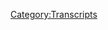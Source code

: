 {{DEFAULTSORT:
    #_TRANSCRIPT_0463:July 28-30, 2020
}}{{Transcript
    | title         = [[463: July 28-30, 2020]]
    | caption       = [https://knowledgefight.libsyn.com/462-july-28-30-2020 Listen to this episode on Libsyn]
    | episodeNumber = [[463: July 28-30, 2020|463]]
    | length        = 02:46:52
}}

{{MessageBox
    | header     = Warning: Bot Generated Content
    | text       = This transcript was automatically generated by transcription software and likely contains many mistakes and misattributions. Please check the audio for definitive quotes, attribution, and context.
    | image      = N3yvass4myg91.webp
    | imagewidth = 50px
    | id         = warning
}}

{{TranscriptBlock
    | name      = Unknown Speaker
    | timestamp = 00:00:00.000
    | text      = N-N-N-N-N-N-Knowledge Fight
}}

{{TranscriptBlock
    | name      = Unknown Speaker
    | timestamp = 00:00:13.000
    | text      = Dan and Jordan, I am sweating
}}

{{TranscriptBlock
    | name      = Unknown Speaker
    | timestamp = 00:00:18.000
    | text      = knowledgefight.com, it's time to pray
}}

{{TranscriptBlock
    | name      = Unknown Speaker
    | timestamp = 00:00:21.000
    | text      = I have great respect for knowledgefight
}}

{{TranscriptBlock
    | name      = Unknown Speaker
    | timestamp = 00:00:24.000
    | text      = knowledgefight
}}

{{TranscriptBlock
    | name      = Unknown Speaker
    | timestamp = 00:00:25.000
    | text      = I'm sick of them posing as if they're the good guys
}}

{{TranscriptBlock
    | name      = Unknown Speaker
    | timestamp = 00:00:27.000
    | text      = saying we are the bad guys, knowledgefight
}}

{{TranscriptBlock
    | name      = Unknown Speaker
    | timestamp = 00:00:30.000
    | text      = Dan and Jordan, knowledgefight
}}

{{TranscriptBlock
    | name      = Unknown Speaker
    | timestamp = 00:00:33.000
    | text      = riddle her, riddle her, riddle her
}}

{{TranscriptBlock
    | name      = Unknown Speaker
    | timestamp = 00:00:34.000
    | text      = need, need money
}}

{{TranscriptBlock
    | name      = Unknown Speaker
    | timestamp = 00:00:36.000
    | text      = riddle her, riddle her, riddle her
}}

{{TranscriptBlock
    | name      = Unknown Speaker
    | timestamp = 00:00:39.000
    | text      = Andy and Chansos, Andy and Ch- Andy
}}

{{TranscriptBlock
    | name      = Unknown Speaker
    | timestamp = 00:00:42.000
    | text      = stop it, Andy and Chan- Andy and Chan-
}}

{{TranscriptBlock
    | name      = Unknown Speaker
    | timestamp = 00:00:45.000
    | text      = Andy, Andy, it's time to pray
}}

{{TranscriptBlock
    | name      = Unknown Speaker
    | timestamp = 00:00:47.000
    | text      = Andy and Chansos, you're on the air, thanks for holding us
}}

{{TranscriptBlock
    | name      = Unknown Speaker
    | timestamp = 00:00:49.000
    | text      = Hello Alex, I'm a first time caller, I'm a huge fan
}}

{{TranscriptBlock
    | name      = Unknown Speaker
    | timestamp = 00:00:52.000
    | text      = I love your world
}}

{{TranscriptBlock
    | name      = Unknown Speaker
    | timestamp = 00:00:53.000
    | text      = knowledgefight
}}

{{TranscriptBlock
    | name      = Unknown Speaker
    | timestamp = 00:00:54.000
    | text      = Hey everybody, welcome back to Knowledge Fight, I'm Dan.
}}

{{TranscriptBlock
    | name      = Unknown Speaker
    | timestamp = 00:01:01.520
    | text      = I'm Jordan.
}}

{{TranscriptBlock
    | name      = Unknown Speaker
    | timestamp = 00:01:02.520
    | text      = We're couple dudes.
}}

{{TranscriptBlock
    | name      = Unknown Speaker
    | timestamp = 00:01:03.520
    | text      = I sit around, drink novelty beverages and talk a little bit about Alex Jones.
}}

{{TranscriptBlock
    | name      = Unknown Speaker
    | timestamp = 00:01:06.040
    | text      = Indeed we are, Dan.
}}

{{TranscriptBlock
    | name      = Unknown Speaker
    | timestamp = 00:01:07.040
    | text      = Jordan.
}}

{{TranscriptBlock
    | name      = Unknown Speaker
    | timestamp = 00:01:08.040
    | text      = Dan?
}}

{{TranscriptBlock
    | name      = Unknown Speaker
    | timestamp = 00:01:09.040
    | text      = Jordan.
}}

{{TranscriptBlock
    | name      = Unknown Speaker
    | timestamp = 00:01:10.040
    | text      = Quick question for you.
}}

{{TranscriptBlock
    | name      = Unknown Speaker
    | timestamp = 00:01:11.040
    | text      = What's your bright spot today?
}}

{{TranscriptBlock
    | name      = Unknown Speaker
    | timestamp = 00:01:12.040
    | text      = Well, interestingly, I stumbled across a little video series on YouTube that I think is really
}}

{{TranscriptBlock
    | name      = Unknown Speaker
    | timestamp = 00:01:16.200
    | text      = great and I've enjoyed quite a bit.
}}

{{TranscriptBlock
    | name      = Unknown Speaker
    | timestamp = 00:01:18.560
    | text      = There's this channel called Timba on Toast, T-I-M-B-A-H.
}}

{{TranscriptBlock
    | name      = Unknown Speaker
    | timestamp = 00:01:23.599
    | text      = I believe I first heard of them or this person through the majority report because they were
}}

{{TranscriptBlock
    | name      = Unknown Speaker
    | timestamp = 00:01:30.019
    | text      = talking about how his channel had a great breakdown of Dave Rubin and a lot of the trends
}}

{{TranscriptBlock
    | name      = Unknown Speaker
    | timestamp = 00:01:35.599
    | text      = on his channel.
}}

{{TranscriptBlock
    | name      = Unknown Speaker
    | timestamp = 00:01:37.400
    | text      = Fantastic video series about Dave Rubin.
}}

{{TranscriptBlock
    | name      = Unknown Speaker
    | timestamp = 00:01:39.560
    | text      = I think it's called his Battle of Ideas, which people can check out.
}}

{{TranscriptBlock
    | name      = Unknown Speaker
    | timestamp = 00:01:44.239
    | text      = I was unaware of this, but I stumbled across Timba on Toast had a new series that's going
}}

{{TranscriptBlock
    | name      = Unknown Speaker
    | timestamp = 00:01:49.680
    | text      = on.
}}

{{TranscriptBlock
    | name      = Unknown Speaker
    | timestamp = 00:01:50.680
    | text      = I don't know if any of them are out now, but I'm not sure how many total there will be.
}}

{{TranscriptBlock
    | name      = Unknown Speaker
    | timestamp = 00:01:54.200
    | text      = English muffins, white bread and wheat bread, I assume.
}}

{{TranscriptBlock
    | name      = Unknown Speaker
    | timestamp = 00:01:56.920
    | text      = No, it's about James O'Keefe and the history of Project Veritas.
}}

{{TranscriptBlock
    | name      = Unknown Speaker
    | timestamp = 00:02:01.120
    | text      = It's fantastic.
}}

{{TranscriptBlock
    | name      = Unknown Speaker
    | timestamp = 00:02:02.120
    | text      = It's just really well done.
}}

{{TranscriptBlock
    | name      = Unknown Speaker
    | timestamp = 00:02:04.840
    | text      = I'm really impressed with the quality and entertainmentness of it.
}}

{{TranscriptBlock
    | name      = Unknown Speaker
    | timestamp = 00:02:09.879
    | text      = It's well edited videos, keep your attention, well done.
}}

{{TranscriptBlock
    | name      = Unknown Speaker
    | timestamp = 00:02:17.919
    | text      = It's a subject that I don't have the patience to really research in the way that maybe I
}}

{{TranscriptBlock
    | name      = Unknown Speaker
    | timestamp = 00:02:22.960
    | text      = would like to.
}}

{{TranscriptBlock
    | name      = Unknown Speaker
    | timestamp = 00:02:23.960
    | text      = Thanks for the alley-oop.
}}

{{TranscriptBlock
    | name      = Unknown Speaker
    | timestamp = 00:02:24.960
    | text      = Yeah, absolutely.
}}

{{TranscriptBlock
    | name      = Unknown Speaker
    | timestamp = 00:02:25.960
    | text      = Yeah, yeah, yeah.
}}

{{TranscriptBlock
    | name      = Unknown Speaker
    | timestamp = 00:02:26.960
    | text      = I think there's a lot of value to it and it's just well done, well done.
}}

{{TranscriptBlock
    | name      = Unknown Speaker
    | timestamp = 00:02:29.560
    | text      = That's great.
}}

{{TranscriptBlock
    | name      = Unknown Speaker
    | timestamp = 00:02:30.560
    | text      = Shout out.
}}

{{TranscriptBlock
    | name      = Unknown Speaker
    | timestamp = 00:02:31.560
    | text      = That's fantastic.
}}

{{TranscriptBlock
    | name      = Unknown Speaker
    | timestamp = 00:02:32.560
    | text      = Yep.
}}

{{TranscriptBlock
    | name      = Unknown Speaker
    | timestamp = 00:02:33.560
    | text      = For me?
}}

{{TranscriptBlock
    | name      = Unknown Speaker
    | timestamp = 00:02:34.560
    | text      = Looking forward to, here's the other thing, Tim, the first three of these might be a total
}}

{{TranscriptBlock
    | name      = Unknown Speaker
    | timestamp = 00:02:39.099
    | text      = of like five hours long.
}}

{{TranscriptBlock
    | name      = Unknown Speaker
    | timestamp = 00:02:40.680
    | text      = Oh, okay.
}}

{{TranscriptBlock
    | name      = Unknown Speaker
    | timestamp = 00:02:41.680
    | text      = I hope it's like a hundred hours.
}}

{{TranscriptBlock
    | name      = Unknown Speaker
    | timestamp = 00:02:43.199
    | text      = Yeah, I was going to say.
}}

{{TranscriptBlock
    | name      = Unknown Speaker
    | timestamp = 00:02:44.199
    | text      = I hope there's 50 parts in this series.
}}

{{TranscriptBlock
    | name      = Unknown Speaker
    | timestamp = 00:02:47.080
    | text      = Finally, somebody giving us content at the length that we put out content.
}}

{{TranscriptBlock
    | name      = Unknown Speaker
    | timestamp = 00:02:51.199
    | text      = Showing some of my cards there.
}}

{{TranscriptBlock
    | name      = Unknown Speaker
    | timestamp = 00:02:53.800
    | text      = Yeah.
}}

{{TranscriptBlock
    | name      = Unknown Speaker
    | timestamp = 00:02:54.800
    | text      = I like long things.
}}

{{TranscriptBlock
    | name      = Unknown Speaker
    | timestamp = 00:02:55.800
    | text      = You like long things.
}}

{{TranscriptBlock
    | name      = Unknown Speaker
    | timestamp = 00:02:56.800
    | text      = Yeah.
}}

{{TranscriptBlock
    | name      = Unknown Speaker
    | timestamp = 00:02:57.800
    | text      = For sure.
}}

{{TranscriptBlock
    | name      = Unknown Speaker
    | timestamp = 00:02:58.800
    | text      = Anyway, what about you?
}}

{{TranscriptBlock
    | name      = Unknown Speaker
    | timestamp = 00:02:59.800
    | text      = For me tonight, Zion Williamson is back playing NBA basketball, Dan.
}}

{{TranscriptBlock
    | name      = Unknown Speaker
    | timestamp = 00:03:05.360
    | text      = You are-
}}

{{TranscriptBlock
    | name      = Unknown Speaker
    | timestamp = 00:03:06.360
    | text      = Zion Williamson, Dan.
}}

{{TranscriptBlock
    | name      = Unknown Speaker
    | timestamp = 00:03:08.000
    | text      = You're really excited about these sports things, but the last one you brought up did not end
}}

{{TranscriptBlock
    | name      = Unknown Speaker
    | timestamp = 00:03:12.159
    | text      = well.
}}

{{TranscriptBlock
    | name      = Unknown Speaker
    | timestamp = 00:03:13.159
    | text      = No, no, no, no.
}}

{{TranscriptBlock
    | name      = Unknown Speaker
    | timestamp = 00:03:14.159
    | text      = MLB is going great, Dan.
}}

{{TranscriptBlock
    | name      = Unknown Speaker
    | timestamp = 00:03:15.159
    | text      = I have no idea what you're talking about.
}}

{{TranscriptBlock
    | name      = Unknown Speaker
    | timestamp = 00:03:16.159
    | text      = No, no, no.
}}

{{TranscriptBlock
    | name      = Unknown Speaker
    | timestamp = 00:03:17.159
    | text      = The season should continue and everybody knows that.
}}

{{TranscriptBlock
    | name      = Unknown Speaker
    | timestamp = 00:03:19.319
    | text      = I feel like I have to be very cautious about celebrating your bright spot of basketball
}}

{{TranscriptBlock
    | name      = Unknown Speaker
    | timestamp = 00:03:24.120
    | text      = being bad.
}}

{{TranscriptBlock
    | name      = Unknown Speaker
    | timestamp = 00:03:25.120
    | text      = It's a terrible idea.
}}

{{TranscriptBlock
    | name      = Unknown Speaker
    | timestamp = 00:03:26.120
    | text      = It's terrible.
}}

{{TranscriptBlock
    | name      = Unknown Speaker
    | timestamp = 00:03:27.120
    | text      = After the last one, I tentatively went along with you celebrating did not turn out well
}}

{{TranscriptBlock
    | name      = Unknown Speaker
    | timestamp = 00:03:31.639
    | text      = for the folks in the Marlins.
}}

{{TranscriptBlock
    | name      = Unknown Speaker
    | timestamp = 00:03:35.319
    | text      = Baseball is in a situation where it's like they either cancel the season or just contract
}}

{{TranscriptBlock
    | name      = Unknown Speaker
    | timestamp = 00:03:40.520
    | text      = to the Marlins and just like, nah, you guys aren't a franchise anymore.
}}

{{TranscriptBlock
    | name      = Unknown Speaker
    | timestamp = 00:03:44.439
    | text      = The end.
}}

{{TranscriptBlock
    | name      = Unknown Speaker
    | timestamp = 00:03:45.439
    | text      = It seems like not a great position.
}}

{{TranscriptBlock
    | name      = Unknown Speaker
    | timestamp = 00:03:48.000
    | text      = Honestly, the Marlins should not still be a franchise, so I'm fine with that as well.
}}

{{TranscriptBlock
    | name      = Unknown Speaker
    | timestamp = 00:03:51.879
    | text      = Does Jeter own them?
}}

{{TranscriptBlock
    | name      = Unknown Speaker
    | timestamp = 00:03:53.159
    | text      = Jeter is the CEO and he's got part ownership and let me tell you something, Dan.
}}

{{TranscriptBlock
    | name      = Unknown Speaker
    | timestamp = 00:03:57.360
    | text      = If you want somebody to get rid of any good players, Jeter's your man.
}}

{{TranscriptBlock
    | name      = Unknown Speaker
    | timestamp = 00:04:01.319
    | text      = See, I like that.
}}

{{TranscriptBlock
    | name      = Unknown Speaker
    | timestamp = 00:04:02.319
    | text      = I know trivia.
}}

{{TranscriptBlock
    | name      = Unknown Speaker
    | timestamp = 00:04:03.319
    | text      = Yeah, there you go.
}}

{{TranscriptBlock
    | name      = Unknown Speaker
    | timestamp = 00:04:04.319
    | text      = So, Jordan, today we had an interesting episode to go over.
}}

{{TranscriptBlock
    | name      = Unknown Speaker
    | timestamp = 00:04:08.280
    | text      = We're talking July 28th through 30th, 2020.
}}

{{TranscriptBlock
    | name      = Unknown Speaker
    | timestamp = 00:04:11.960
    | text      = I'm Dan.
}}

{{TranscriptBlock
    | name      = Unknown Speaker
    | timestamp = 00:04:12.960
    | text      = This is 2020.
}}

{{TranscriptBlock
    | name      = Unknown Speaker
    | timestamp = 00:04:13.960
    | text      = God damn it.
}}

{{TranscriptBlock
    | name      = Unknown Speaker
    | timestamp = 00:04:14.960
    | text      = Here was the plan.
}}

{{TranscriptBlock
    | name      = Unknown Speaker
    | timestamp = 00:04:16.519
    | text      = I was aware that this Frontline special on PBS about Alex Jones and Roger Stone and Trump
}}

{{TranscriptBlock
    | name      = Unknown Speaker
    | timestamp = 00:04:22.480
    | text      = was going to come out and so I initially had planned that our episode for Friday was going
}}

{{TranscriptBlock
    | name      = Unknown Speaker
    | timestamp = 00:04:28.220
    | text      = to be a discussion of that Frontline episode and then a look at Alex on the day before
}}

{{TranscriptBlock
    | name      = Unknown Speaker
    | timestamp = 00:04:33.040
    | text      = it airs and the day after it airs.
}}

{{TranscriptBlock
    | name      = Unknown Speaker
    | timestamp = 00:04:35.360
    | text      = Obviously.
}}

{{TranscriptBlock
    | name      = Unknown Speaker
    | timestamp = 00:04:36.360
    | text      = Easy.
}}

{{TranscriptBlock
    | name      = Unknown Speaker
    | timestamp = 00:04:37.360
    | text      = That alone would have been an all right episode.
}}

{{TranscriptBlock
    | name      = Unknown Speaker
    | timestamp = 00:04:40.240
    | text      = Pretty good episode.
}}

{{TranscriptBlock
    | name      = Unknown Speaker
    | timestamp = 00:04:41.240
    | text      = I think there's some really fucked up things that happened.
}}

{{TranscriptBlock
    | name      = Unknown Speaker
    | timestamp = 00:04:44.040
    | text      = And, I have a critique of that PBS Frontline special that I think is interesting and I
}}

{{TranscriptBlock
    | name      = Unknown Speaker
    | timestamp = 00:04:50.759
    | text      = have a lot to say about it.
}}

{{TranscriptBlock
    | name      = Unknown Speaker
    | timestamp = 00:04:53.120
    | text      = That said, today, we're recording this on the 30th, Thursday, Trump tweeted in the morning
}}

{{TranscriptBlock
    | name      = Unknown Speaker
    | timestamp = 00:04:59.959
    | text      = something to the effect of, hey, maybe we should postpone the election.
}}

{{TranscriptBlock
    | name      = Unknown Speaker
    | timestamp = 00:05:04.000
    | text      = Yes.
}}

{{TranscriptBlock
    | name      = Unknown Speaker
    | timestamp = 00:05:05.000
    | text      = Yeah, yeah, yeah.
}}

{{TranscriptBlock
    | name      = Unknown Speaker
    | timestamp = 00:05:06.000
    | text      = And, I mean, obviously that can't wait for Monday.
}}

{{TranscriptBlock
    | name      = Unknown Speaker
    | timestamp = 00:05:09.319
    | text      = We have to know what Alex's take on that is.
}}

{{TranscriptBlock
    | name      = Unknown Speaker
    | timestamp = 00:05:12.079
    | text      = So, now, we throw the 30th Thursday's episode onto the pile and see where Alex is at with
}}

{{TranscriptBlock
    | name      = Unknown Speaker
    | timestamp = 00:05:19.079
    | text      = the idea of a president saying like, hey, the election's going to be corrupt so maybe
}}

{{TranscriptBlock
    | name      = Unknown Speaker
    | timestamp = 00:05:23.680
    | text      = we should just put it off.
}}

{{TranscriptBlock
    | name      = Unknown Speaker
    | timestamp = 00:05:24.680
    | text      = Eh, what are elections for if they're corrupt, Dan?
}}

{{TranscriptBlock
    | name      = Unknown Speaker
    | timestamp = 00:05:27.519
    | text      = Maybe we should put it off to some nebulous vague point in the future when I declare that
}}

{{TranscriptBlock
    | name      = Unknown Speaker
    | timestamp = 00:05:32.639
    | text      = the election is valid.
}}

{{TranscriptBlock
    | name      = Unknown Speaker
    | timestamp = 00:05:33.639
    | text      = No, no, no.
}}

{{TranscriptBlock
    | name      = Unknown Speaker
    | timestamp = 00:05:34.639
    | text      = If we can't have an election this year, obviously, we just do it again four years from now and
}}

{{TranscriptBlock
    | name      = Unknown Speaker
    | timestamp = 00:05:38.839
    | text      = everybody just is fine with that.
}}

{{TranscriptBlock
    | name      = Unknown Speaker
    | timestamp = 00:05:41.319
    | text      = And before we have too much conversation of that, obviously, as a number of people have
}}

{{TranscriptBlock
    | name      = Unknown Speaker
    | timestamp = 00:05:46.959
    | text      = pointed out, Trump doesn't have the authority to do that.
}}

{{TranscriptBlock
    | name      = Unknown Speaker
    | timestamp = 00:05:49.199
    | text      = Yeah, like he cares.
}}

{{TranscriptBlock
    | name      = Unknown Speaker
    | timestamp = 00:05:50.439
    | text      = Right.
}}

{{TranscriptBlock
    | name      = Unknown Speaker
    | timestamp = 00:05:51.439
    | text      = Or America.
}}

{{TranscriptBlock
    | name      = Unknown Speaker
    | timestamp = 00:05:52.439
    | text      = Well, that could be your position.
}}

{{TranscriptBlock
    | name      = Unknown Speaker
    | timestamp = 00:05:54.000
    | text      = I'm more concerned about the side effects of that conversation being had by a sitting
}}

{{TranscriptBlock
    | name      = Unknown Speaker
    | timestamp = 00:06:02.759
    | text      = president.
}}

{{TranscriptBlock
    | name      = Unknown Speaker
    | timestamp = 00:06:03.759
    | text      = The effect that that has on the people who follow him, the expectations surrounding the
}}

{{TranscriptBlock
    | name      = Unknown Speaker
    | timestamp = 00:06:08.879
    | text      = upcoming election, all that sort of stuff is really far more what I'm concerned with.
}}

{{TranscriptBlock
    | name      = Unknown Speaker
    | timestamp = 00:06:14.360
    | text      = It's an issue.
}}

{{TranscriptBlock
    | name      = Unknown Speaker
    | timestamp = 00:06:15.360
    | text      = Yes, very much so.
}}

{{TranscriptBlock
    | name      = Unknown Speaker
    | timestamp = 00:06:16.360
    | text      = And we'll get to that at the end of this episode when we talk about the 30th.
}}

{{TranscriptBlock
    | name      = Unknown Speaker
    | timestamp = 00:06:19.959
    | text      = But for now, let's get into this.
}}

{{TranscriptBlock
    | name      = Unknown Speaker
    | timestamp = 00:06:24.120
    | text      = And before we do, let's thank some people who have signed up in our sporting show.
}}

{{TranscriptBlock
    | name      = Unknown Speaker
    | timestamp = 00:06:29.399
    | text      = I think we should suspend this until some nebulous time in the future, Dan.
}}

{{TranscriptBlock
    | name      = Unknown Speaker
    | timestamp = 00:06:33.079
    | text      = Suspend shout-outs?
}}

{{TranscriptBlock
    | name      = Unknown Speaker
    | timestamp = 00:06:34.079
    | text      = Yeah.
}}

{{TranscriptBlock
    | name      = Unknown Speaker
    | timestamp = 00:06:35.079
    | text      = Can't do it.
}}

{{TranscriptBlock
    | name      = Unknown Speaker
    | timestamp = 00:06:36.079
    | text      = Next, great name, Daniel C. Thank you so much.
}}

{{TranscriptBlock
    | name      = Unknown Speaker
    | timestamp = 00:06:42.899
    | text      = You are now a policy wonk.
}}

{{TranscriptBlock
    | name      = Unknown Speaker
    | timestamp = 00:06:54.939
    | text      = I'm a policy wonk.
}}

{{TranscriptBlock
    | name      = Unknown Speaker
    | timestamp = 00:06:56.019
    | text      = Thank you, Patrick!
}}

{{TranscriptBlock
    | name      = Unknown Speaker
    | timestamp = 00:06:57.019
    | text      = Next, Daniel L Charisma.
}}

{{TranscriptBlock
    | name      = Unknown Speaker
    | timestamp = 00:06:58.019
    | text      = Ooh.
}}

{{TranscriptBlock
    | name      = Unknown Speaker
    | timestamp = 00:06:59.019
    | text      = Great name.
}}

{{TranscriptBlock
    | name      = Unknown Speaker
    | timestamp = 00:07:00.019
    | text      = Another great name.
}}

{{TranscriptBlock
    | name      = Unknown Speaker
    | timestamp = 00:07:01.019
    | text      = Daniel B. Thank you so much.
}}

{{TranscriptBlock
    | name      = Unknown Speaker
    | timestamp = 00:07:02.019
    | text      = You are now a policy wonk.
}}

{{TranscriptBlock
    | name      = Unknown Speaker
    | timestamp = 00:07:03.019
    | text      = I'm a policy wonk.
}}

{{TranscriptBlock
    | name      = Unknown Speaker
    | timestamp = 00:07:04.019
    | text      = Thanks, Daniel!
}}

{{TranscriptBlock
    | name      = Unknown Speaker
    | timestamp = 00:07:05.019
    | text      = Next, Morier.
}}

{{TranscriptBlock
    | name      = Unknown Speaker
    | timestamp = 00:07:06.019
    | text      = Thank you so much.
}}

{{TranscriptBlock
    | name      = Unknown Speaker
    | timestamp = 00:07:07.019
    | text      = You are now a policy wonk.
}}

{{TranscriptBlock
    | name      = Unknown Speaker
    | timestamp = 00:07:08.019
    | text      = I'm a policy wonk.
}}

{{TranscriptBlock
    | name      = Unknown Speaker
    | timestamp = 00:07:09.019
    | text      = Thank you, Morier.
}}

{{TranscriptBlock
    | name      = Unknown Speaker
    | timestamp = 00:07:10.019
    | text      = Thank you.
}}

{{TranscriptBlock
    | name      = Unknown Speaker
    | timestamp = 00:07:11.019
    | text      = Next, Rebecca.
}}

{{TranscriptBlock
    | name      = Unknown Speaker
    | timestamp = 00:07:12.019
    | text      = Thank you so much.
}}

{{TranscriptBlock
    | name      = Unknown Speaker
    | timestamp = 00:07:13.019
    | text      = You are now a policy wonk.
}}

{{TranscriptBlock
    | name      = Unknown Speaker
    | timestamp = 00:07:14.019
    | text      = I'm a policy wonk.
}}

{{TranscriptBlock
    | name      = Unknown Speaker
    | timestamp = 00:07:15.019
    | text      = Thank you very much, Rebecca!
}}

{{TranscriptBlock
    | name      = Unknown Speaker
    | timestamp = 00:07:16.019
    | text      = Thank you!
}}

{{TranscriptBlock
    | name      = Unknown Speaker
    | timestamp = 00:07:17.019
    | text      = And finally, let's say thank you too.
}}

{{TranscriptBlock
    | name      = Unknown Speaker
    | timestamp = 00:07:18.019
    | text      = A couple of people that donated on the elevated level.
}}

{{TranscriptBlock
    | name      = Unknown Speaker
    | timestamp = 00:07:19.019
    | text      = We appreciate that very much.
}}

{{TranscriptBlock
    | name      = Unknown Speaker
    | timestamp = 00:07:20.019
    | text      = So first of all Zach R. Thank you so much.
}}

{{TranscriptBlock
    | name      = Unknown Speaker
    | timestamp = 00:07:21.420
    | text      = You are now a technocrat.
}}

{{TranscriptBlock
    | name      = Unknown Speaker
    | timestamp = 00:07:22.839
    | text      = Colleen W. Thank you so much. You are now a technocrat.
}}

{{TranscriptBlock
    | name      = Unknown Speaker
    | timestamp = 00:07:25.839
    | text      = I'm a policy wonk.
}}

{{TranscriptBlock
    | name      = Unknown Speaker
    | timestamp = 00:07:26.839
    | text      = Crikey, mate. That's fantastic. Have yourself a brew.
}}

{{TranscriptBlock
    | name      = Unknown Speaker
    | timestamp = 00:07:29.839
    | text      = How's your 401k doing, bro?
}}

{{TranscriptBlock
    | name      = Unknown Speaker
    | timestamp = 00:07:31.839
    | text      = Alright, we gotta go full tilt boogie on this, Watson, alright?
}}

{{TranscriptBlock
    | name      = Unknown Speaker
    | timestamp = 00:07:33.839
    | text      = Let's just get down to business. We ain't making that money off that heroin.
}}

{{TranscriptBlock
    | name      = Unknown Speaker
    | timestamp = 00:07:37.839
    | text      = Why you pimps so good? My neck is freakishly large.
}}

{{TranscriptBlock
    | name      = Unknown Speaker
    | timestamp = 00:07:40.839
    | text      = I declare info war on you.
}}

{{TranscriptBlock
    | name      = Unknown Speaker
    | timestamp = 00:07:43.839
    | text      = Thank you so much, Zack, and thank you so much, Colleen.
}}

{{TranscriptBlock
    | name      = Unknown Speaker
    | timestamp = 00:07:45.839
    | text      = Yes, thank you very much to the both of you.
}}

{{TranscriptBlock
    | name      = Unknown Speaker
    | timestamp = 00:07:47.839
    | text      = If you're out there listening and you're thinking,
}}

{{TranscriptBlock
    | name      = Unknown Speaker
    | timestamp = 00:07:48.839
    | text      = hey, I enjoyed this show, I'd like to support these gents,
}}

{{TranscriptBlock
    | name      = Unknown Speaker
    | timestamp = 00:07:50.839
    | text      = you can do that by going to our website, knowledgefight.com,
}}

{{TranscriptBlock
    | name      = Unknown Speaker
    | timestamp = 00:07:52.839
    | text      = clicking the button that says support the show, we would appreciate it.
}}

{{TranscriptBlock
    | name      = Unknown Speaker
    | timestamp = 00:07:54.839
    | text      = Indeed we would.
}}

{{TranscriptBlock
    | name      = Unknown Speaker
    | timestamp = 00:07:55.839
    | text      = Or you could take that generosity, put it in a cask...
}}

{{TranscriptBlock
    | name      = Unknown Speaker
    | timestamp = 00:08:01.839
    | text      = Cast iron.
}}

{{TranscriptBlock
    | name      = Unknown Speaker
    | timestamp = 00:08:02.839
    | text      = No, oak barrel.
}}

{{TranscriptBlock
    | name      = Unknown Speaker
    | timestamp = 00:08:05.839
    | text      = Okay, a cask, just a regular cask, like the one of Montiado.
}}

{{TranscriptBlock
    | name      = Unknown Speaker
    | timestamp = 00:08:08.839
    | text      = I'm realizing I don't know how to age whiskey.
}}

{{TranscriptBlock
    | name      = Unknown Speaker
    | timestamp = 00:08:10.839
    | text      = No, no, no, you put it in there.
}}

{{TranscriptBlock
    | name      = Unknown Speaker
    | timestamp = 00:08:12.839
    | text      = What I was trying to do is...
}}

{{TranscriptBlock
    | name      = Unknown Speaker
    | timestamp = 00:08:14.839
    | text      = Put a thing in there.
}}

{{TranscriptBlock
    | name      = Unknown Speaker
    | timestamp = 00:08:15.839
    | text      = An analogy of how you would age whiskey,
}}

{{TranscriptBlock
    | name      = Unknown Speaker
    | timestamp = 00:08:17.839
    | text      = but with that generosity and then bottle it and send it
}}

{{TranscriptBlock
    | name      = Unknown Speaker
    | timestamp = 00:08:20.839
    | text      = to a local charity in your area.
}}

{{TranscriptBlock
    | name      = Unknown Speaker
    | timestamp = 00:08:22.839
    | text      = Put a bung on that casket and get it to a local charity.
}}

{{TranscriptBlock
    | name      = Unknown Speaker
    | timestamp = 00:08:26.839
    | text      = Yes.
}}

{{TranscriptBlock
    | name      = Unknown Speaker
    | timestamp = 00:08:27.839
    | text      = So I thought what I would do first on this episode
}}

{{TranscriptBlock
    | name      = Unknown Speaker
    | timestamp = 00:08:30.839
    | text      = is discuss the actual Frontline PBS special.
}}

{{TranscriptBlock
    | name      = Unknown Speaker
    | timestamp = 00:08:33.840
    | text      = Sure, sure.
}}

{{TranscriptBlock
    | name      = Unknown Speaker
    | timestamp = 00:08:34.840
    | text      = I thought it was pretty well done.
}}

{{TranscriptBlock
    | name      = Unknown Speaker
    | timestamp = 00:08:36.840
    | text      = Good?
}}

{{TranscriptBlock
    | name      = Unknown Speaker
    | timestamp = 00:08:37.840
    | text      = As a whole, yeah.
}}

{{TranscriptBlock
    | name      = Unknown Speaker
    | timestamp = 00:08:38.840
    | text      = Good?
}}

{{TranscriptBlock
    | name      = Unknown Speaker
    | timestamp = 00:08:39.840
    | text      = I think it was pretty much what it intended to be.
}}

{{TranscriptBlock
    | name      = Unknown Speaker
    | timestamp = 00:08:41.840
    | text      = For people who don't know a lot about Alex,
}}

{{TranscriptBlock
    | name      = Unknown Speaker
    | timestamp = 00:08:43.840
    | text      = it's a pretty good primer about what you might call his greatest hits.
}}

{{TranscriptBlock
    | name      = Unknown Speaker
    | timestamp = 00:08:46.840
    | text      = There were very accurate points about his coverage
}}

{{TranscriptBlock
    | name      = Unknown Speaker
    | timestamp = 00:08:48.840
    | text      = of things like 9-11 and Sandy Hook and Pizzagate,
}}

{{TranscriptBlock
    | name      = Unknown Speaker
    | timestamp = 00:08:51.840
    | text      = but there were also a couple of glaring problems
}}

{{TranscriptBlock
    | name      = Unknown Speaker
    | timestamp = 00:08:53.840
    | text      = with the documentary that I think bear mentioning.
}}

{{TranscriptBlock
    | name      = Unknown Speaker
    | timestamp = 00:08:56.840
    | text      = One of them is no real conversation about the Boston bombing,
}}

{{TranscriptBlock
    | name      = Unknown Speaker
    | timestamp = 00:09:00.840
    | text      = and I know that maybe that's one of the pieces of his history
}}

{{TranscriptBlock
    | name      = Unknown Speaker
    | timestamp = 00:09:04.840
    | text      = that I'm more intimately familiar with because of looking at it,
}}

{{TranscriptBlock
    | name      = Unknown Speaker
    | timestamp = 00:09:09.840
    | text      = but I think it's one of the more relevant pieces
}}

{{TranscriptBlock
    | name      = Unknown Speaker
    | timestamp = 00:09:13.840
    | text      = of his propaganda, and I thought that was kind of missing.
}}

{{TranscriptBlock
    | name      = Unknown Speaker
    | timestamp = 00:09:19.840
    | text      = I think that's a big chapter in his life,
}}

{{TranscriptBlock
    | name      = Unknown Speaker
    | timestamp = 00:09:21.840
    | text      = but maybe that's my own Picadillo.
}}

{{TranscriptBlock
    | name      = Unknown Speaker
    | timestamp = 00:09:25.840
    | text      = Second thing, I think there was an overly simplistic telling
}}

{{TranscriptBlock
    | name      = Unknown Speaker
    | timestamp = 00:09:28.840
    | text      = of Alex's transition to supporting Trump.
}}

{{TranscriptBlock
    | name      = Unknown Speaker
    | timestamp = 00:09:31.840
    | text      = They kind of made it appear that Roger Stone just showed up
}}

{{TranscriptBlock
    | name      = Unknown Speaker
    | timestamp = 00:09:34.840
    | text      = and then Alex supported Trump,
}}

{{TranscriptBlock
    | name      = Unknown Speaker
    | timestamp = 00:09:36.840
    | text      = and there was no real fleshing out of a lot of the path that he took.
}}

{{TranscriptBlock
    | name      = Unknown Speaker
    | timestamp = 00:09:42.840
    | text      = There was no, the clips of him saying that Trump is a con man.
}}

{{TranscriptBlock
    | name      = Unknown Speaker
    | timestamp = 00:09:46.840
    | text      = Did they not use those clips?
}}

{{TranscriptBlock
    | name      = Unknown Speaker
    | timestamp = 00:09:47.840
    | text      = No.
}}

{{TranscriptBlock
    | name      = Unknown Speaker
    | timestamp = 00:09:48.840
    | text      = Shouldn't they have emailed you?
}}

{{TranscriptBlock
    | name      = Unknown Speaker
    | timestamp = 00:09:50.840
    | text      = I feel like that could have added something to it to point out
}}

{{TranscriptBlock
    | name      = Unknown Speaker
    | timestamp = 00:09:53.840
    | text      = that in July of 2015, Alex was saying that Trump is mobbed up
}}

{{TranscriptBlock
    | name      = Unknown Speaker
    | timestamp = 00:09:58.840
    | text      = and he's a front man for consortiums on the East Coast.
}}

{{TranscriptBlock
    | name      = Unknown Speaker
    | timestamp = 00:10:00.840
    | text      = There you go.
}}

{{TranscriptBlock
    | name      = Unknown Speaker
    | timestamp = 00:10:01.840
    | text      = I feel like that could have helped the image that is being presented.
}}

{{TranscriptBlock
    | name      = Unknown Speaker
    | timestamp = 00:10:05.840
    | text      = There's no conversation of Steve Pacanich at all.
}}

{{TranscriptBlock
    | name      = Unknown Speaker
    | timestamp = 00:10:08.840
    | text      = A lot of these things, like Sandy Hook, 9-11, Trump,
}}

{{TranscriptBlock
    | name      = Unknown Speaker
    | timestamp = 00:10:13.840
    | text      = all of it intersects with Steve Pacanich and his involvement in Alex's.
}}

{{TranscriptBlock
    | name      = Unknown Speaker
    | timestamp = 00:10:17.840
    | text      = Maybe that would have been too much to unpack.
}}

{{TranscriptBlock
    | name      = Unknown Speaker
    | timestamp = 00:10:20.840
    | text      = Possible.
}}

{{TranscriptBlock
    | name      = Unknown Speaker
    | timestamp = 00:10:21.840
    | text      = At the same time, what I'm saying is what it intends to be
}}

{{TranscriptBlock
    | name      = Unknown Speaker
    | timestamp = 00:10:25.840
    | text      = is a front-facing thing for people who aren't in the weeds
}}

{{TranscriptBlock
    | name      = Unknown Speaker
    | timestamp = 00:10:29.840
    | text      = with a lot of these issues.
}}

{{TranscriptBlock
    | name      = Unknown Speaker
    | timestamp = 00:10:31.840
    | text      = If you look at it from that standpoint,
}}

{{TranscriptBlock
    | name      = Unknown Speaker
    | timestamp = 00:10:33.840
    | text      = that it's almost a simplified version of things,
}}

{{TranscriptBlock
    | name      = Unknown Speaker
    | timestamp = 00:10:36.840
    | text      = I think they did a pretty good job.
}}

{{TranscriptBlock
    | name      = Unknown Speaker
    | timestamp = 00:10:38.840
    | text      = Okay, good.
}}

{{TranscriptBlock
    | name      = Unknown Speaker
    | timestamp = 00:10:39.840
    | text      = I would have maybe...
}}

{{TranscriptBlock
    | name      = Unknown Speaker
    | timestamp = 00:10:40.840
    | text      = Kudos to them, then.
}}

{{TranscriptBlock
    | name      = Unknown Speaker
    | timestamp = 00:10:41.840
    | text      = Yeah, but one of the things that stuck out to me the most
}}

{{TranscriptBlock
    | name      = Unknown Speaker
    | timestamp = 00:10:44.840
    | text      = was there's one instance of an apparent misrepresentation
}}

{{TranscriptBlock
    | name      = Unknown Speaker
    | timestamp = 00:10:48.840
    | text      = that this documentary made.
}}

{{TranscriptBlock
    | name      = Unknown Speaker
    | timestamp = 00:10:50.840
    | text      = In the passage about Alex's Sandy Hook conspiracies,
}}

{{TranscriptBlock
    | name      = Unknown Speaker
    | timestamp = 00:10:52.840
    | text      = they showed B-roll of Infowars showing a picture of Adam Lanza,
}}

{{TranscriptBlock
    | name      = Unknown Speaker
    | timestamp = 00:10:56.840
    | text      = but the audio that was playing over it was Alex saying,
}}

{{TranscriptBlock
    | name      = Unknown Speaker
    | timestamp = 00:10:59.840
    | text      = quote, and the doctors he was under was an Air Force mind control doctor,
}}

{{TranscriptBlock
    | name      = Unknown Speaker
    | timestamp = 00:11:03.840
    | text      = and he was involved in DARPA brain interface programs
}}

{{TranscriptBlock
    | name      = Unknown Speaker
    | timestamp = 00:11:06.840
    | text      = and told people he was under mind control in the jail.
}}

{{TranscriptBlock
    | name      = Unknown Speaker
    | timestamp = 00:11:10.840
    | text      = The audio that's being used is Alex talking about James Holmes,
}}

{{TranscriptBlock
    | name      = Unknown Speaker
    | timestamp = 00:11:14.840
    | text      = the Aurora movie theater shooter.
}}

{{TranscriptBlock
    | name      = Unknown Speaker
    | timestamp = 00:11:16.840
    | text      = It is very true that Alex constantly would use conspiracies about James Holmes
}}

{{TranscriptBlock
    | name      = Unknown Speaker
    | timestamp = 00:11:20.840
    | text      = to cast doubt on the reality of the Sandy Hook shooting,
}}

{{TranscriptBlock
    | name      = Unknown Speaker
    | timestamp = 00:11:23.840
    | text      = but at no point in the front line piece did they make clear
}}

{{TranscriptBlock
    | name      = Unknown Speaker
    | timestamp = 00:11:25.840
    | text      = that the audio is not talking specifically about Adam Lanza or Sandy Hook.
}}

{{TranscriptBlock
    | name      = Unknown Speaker
    | timestamp = 00:11:30.840
    | text      = Oh, guys.
}}

{{TranscriptBlock
    | name      = Unknown Speaker
    | timestamp = 00:11:31.840
    | text      = The audio clearly references a person as he,
}}

{{TranscriptBlock
    | name      = Unknown Speaker
    | timestamp = 00:11:34.840
    | text      = and the video is showing an Infowars headline about Lanza,
}}

{{TranscriptBlock
    | name      = Unknown Speaker
    | timestamp = 00:11:37.840
    | text      = so it's kind of a reasonable assumption for the viewer
}}

{{TranscriptBlock
    | name      = Unknown Speaker
    | timestamp = 00:11:40.840
    | text      = to think that this audio they're playing is Alex talking about Lanza,
}}

{{TranscriptBlock
    | name      = Unknown Speaker
    | timestamp = 00:11:44.840
    | text      = which isn't accurate.
}}

{{TranscriptBlock
    | name      = Unknown Speaker
    | timestamp = 00:11:45.840
    | text      = Oh, man.
}}

{{TranscriptBlock
    | name      = Unknown Speaker
    | timestamp = 00:11:46.840
    | text      = There's no reason for them to introduce this kind of confusion.
}}

{{TranscriptBlock
    | name      = Unknown Speaker
    | timestamp = 00:11:49.840
    | text      = They could have referenced James Holmes and said that was who Alex was talking about,
}}

{{TranscriptBlock
    | name      = Unknown Speaker
    | timestamp = 00:11:53.840
    | text      = or they could have found a different piece of audio of Alex actually talking about Lanza,
}}

{{TranscriptBlock
    | name      = Unknown Speaker
    | timestamp = 00:11:56.840
    | text      = but the way it's presented is kind of sloppy.
}}

{{TranscriptBlock
    | name      = Unknown Speaker
    | timestamp = 00:11:59.840
    | text      = I don't think it's a major misrepresentation or an instance of deceptiveness,
}}

{{TranscriptBlock
    | name      = Unknown Speaker
    | timestamp = 00:12:03.840
    | text      = but I do think it's the sort of thing that a propagandist like Alex could latch onto
}}

{{TranscriptBlock
    | name      = Unknown Speaker
    | timestamp = 00:12:06.840
    | text      = to invalidate the piece.
}}

{{TranscriptBlock
    | name      = Unknown Speaker
    | timestamp = 00:12:08.840
    | text      = If they make it look like I said this one thing about Lanza
}}

{{TranscriptBlock
    | name      = Unknown Speaker
    | timestamp = 00:12:11.840
    | text      = when I was actually talking about Aurora, what else did they misrepresent?
}}

{{TranscriptBlock
    | name      = Unknown Speaker
    | timestamp = 00:12:14.840
    | text      = That kind of thing, you open the door to that unnecessarily.
}}

{{TranscriptBlock
    | name      = Unknown Speaker
    | timestamp = 00:12:17.840
    | text      = Fair. Fair.
}}

{{TranscriptBlock
    | name      = Unknown Speaker
    | timestamp = 00:12:18.840
    | text      = Although I will say, I think you saying that is the first time he will figure that out.
}}

{{TranscriptBlock
    | name      = Unknown Speaker
    | timestamp = 00:12:24.840
    | text      = Maybe.
}}

{{TranscriptBlock
    | name      = Unknown Speaker
    | timestamp = 00:12:25.840
    | text      = It's an issue that I would have worked hard to avoid playing into
}}

{{TranscriptBlock
    | name      = Unknown Speaker
    | timestamp = 00:12:29.840
    | text      = if I was making this documentary.
}}

{{TranscriptBlock
    | name      = Unknown Speaker
    | timestamp = 00:12:31.840
    | text      = Sure.
}}

{{TranscriptBlock
    | name      = Unknown Speaker
    | timestamp = 00:12:32.840
    | text      = Because of the ways that the tricks that are very easy for someone like Alex to use,
}}

{{TranscriptBlock
    | name      = Unknown Speaker
    | timestamp = 00:12:37.840
    | text      = you want to be playing defense as your creator.
}}

{{TranscriptBlock
    | name      = Unknown Speaker
    | timestamp = 00:12:40.840
    | text      = Yeah, yeah, yeah.
}}

{{TranscriptBlock
    | name      = Unknown Speaker
    | timestamp = 00:12:41.840
    | text      = Every moment you are doing this, make sure each I is dotted and every T is crossed,
}}

{{TranscriptBlock
    | name      = Unknown Speaker
    | timestamp = 00:12:46.840
    | text      = so this is fucking...
}}

{{TranscriptBlock
    | name      = Unknown Speaker
    | timestamp = 00:12:47.840
    | text      = As best you can.
}}

{{TranscriptBlock
    | name      = Unknown Speaker
    | timestamp = 00:12:48.840
    | text      = Yeah, yeah, yeah.
}}

{{TranscriptBlock
    | name      = Unknown Speaker
    | timestamp = 00:12:49.840
    | text      = My other biggest complaint about this documentary is interview subject selection.
}}

{{TranscriptBlock
    | name      = Unknown Speaker
    | timestamp = 00:12:53.840
    | text      = This thing is almost entirely attackable and discardable based on that alone.
}}

{{TranscriptBlock
    | name      = Unknown Speaker
    | timestamp = 00:12:58.840
    | text      = No!
}}

{{TranscriptBlock
    | name      = Unknown Speaker
    | timestamp = 00:12:59.840
    | text      = There are three categories of interviewees in this documentary.
}}

{{TranscriptBlock
    | name      = Unknown Speaker
    | timestamp = 00:13:02.840
    | text      = Okay.
}}

{{TranscriptBlock
    | name      = Unknown Speaker
    | timestamp = 00:13:03.840
    | text      = The first is insightful subjects that are exactly who should be in this documentary talking about this.
}}

{{TranscriptBlock
    | name      = Unknown Speaker
    | timestamp = 00:13:09.840
    | text      = This category involves people like Jonathan Tillove of the Austin American Statesman
}}

{{TranscriptBlock
    | name      = Unknown Speaker
    | timestamp = 00:13:13.840
    | text      = and Nick Blakely of the Texas Monthly.
}}

{{TranscriptBlock
    | name      = Unknown Speaker
    | timestamp = 00:13:17.840
    | text      = These are folks who have a local awareness of Alex outside of his existence as a national public figure
}}

{{TranscriptBlock
    | name      = Unknown Speaker
    | timestamp = 00:13:22.840
    | text      = and they're able to provide some earlier context in his career.
}}

{{TranscriptBlock
    | name      = Unknown Speaker
    | timestamp = 00:13:25.840
    | text      = Great.
}}

{{TranscriptBlock
    | name      = Unknown Speaker
    | timestamp = 00:13:26.840
    | text      = Also in this group is Jon Ronson, who has a long history with Alex and covering extremists.
}}

{{TranscriptBlock
    | name      = Unknown Speaker
    | timestamp = 00:13:30.840
    | text      = Of course.
}}

{{TranscriptBlock
    | name      = Unknown Speaker
    | timestamp = 00:13:31.840
    | text      = Makes sense that somebody who's making a piece like this would want to reach out to him, get his perspective.
}}

{{TranscriptBlock
    | name      = Unknown Speaker
    | timestamp = 00:13:35.840
    | text      = Give Ronson a call.
}}

{{TranscriptBlock
    | name      = Unknown Speaker
    | timestamp = 00:13:37.840
    | text      = Lenny Posner, the father of a child killed at Sandy Hook, is also an important voice for this documentary.
}}

{{TranscriptBlock
    | name      = Unknown Speaker
    | timestamp = 00:13:42.840
    | text      = Of course.
}}

{{TranscriptBlock
    | name      = Unknown Speaker
    | timestamp = 00:13:43.840
    | text      = It's good to have him there to really make explicit and relatable that there are human victims to Alex's behavior.
}}

{{TranscriptBlock
    | name      = Unknown Speaker
    | timestamp = 00:13:48.840
    | text      = 100%.
}}

{{TranscriptBlock
    | name      = Unknown Speaker
    | timestamp = 00:13:49.840
    | text      = Additionally, Anna Merlin, the author of Republic of Lies, is a great person to hear from,
}}

{{TranscriptBlock
    | name      = Unknown Speaker
    | timestamp = 00:13:54.840
    | text      = as was Morgan Penney, the co-director of Get Me Roger Stone.
}}

{{TranscriptBlock
    | name      = Unknown Speaker
    | timestamp = 00:13:58.840
    | text      = Same can be said for Nancy Rosenblum, Elizabeth Williamson, and a few others.
}}

{{TranscriptBlock
    | name      = Unknown Speaker
    | timestamp = 00:14:03.840
    | text      = These are people who have an external perspective on the issues that are the problem with Alex
}}

{{TranscriptBlock
    | name      = Unknown Speaker
    | timestamp = 00:14:08.840
    | text      = and they're able to offer objective insights that really elevate the subject matter of the documentary.
}}

{{TranscriptBlock
    | name      = Unknown Speaker
    | timestamp = 00:14:13.840
    | text      = Of course.
}}

{{TranscriptBlock
    | name      = Unknown Speaker
    | timestamp = 00:14:14.840
    | text      = Nancy Rosenblum actually has the last line of the documentary, and I think that she has just in a...
}}

{{TranscriptBlock
    | name      = Unknown Speaker
    | timestamp = 00:14:20.840
    | text      = Cut his dick off? She really said that? She listens to our show?
}}

{{TranscriptBlock
    | name      = Unknown Speaker
    | timestamp = 00:14:23.840
    | text      = She didn't.
}}

{{TranscriptBlock
    | name      = Unknown Speaker
    | timestamp = 00:14:24.840
    | text      = Are you sure she didn't say that?
}}

{{TranscriptBlock
    | name      = Unknown Speaker
    | timestamp = 00:14:25.840
    | text      = No, she didn't.
}}

{{TranscriptBlock
    | name      = Unknown Speaker
    | timestamp = 00:14:26.840
    | text      = Okay. All right.
}}

{{TranscriptBlock
    | name      = Unknown Speaker
    | timestamp = 00:14:27.840
    | text      = She ends the documentary with a question of whether or not we'll be able to return to a reasonable place of sanity,
}}

{{TranscriptBlock
    | name      = Unknown Speaker
    | timestamp = 00:14:32.840
    | text      = and that question depends on whether or not the people who end up in positions of power can resist the urge to use conspiracy theories.
}}

{{TranscriptBlock
    | name      = Unknown Speaker
    | timestamp = 00:14:40.840
    | text      = Yeah.
}}

{{TranscriptBlock
    | name      = Unknown Speaker
    | timestamp = 00:14:41.840
    | text      = And I thought that was a really good perspective for what this documentary was.
}}

{{TranscriptBlock
    | name      = Unknown Speaker
    | timestamp = 00:14:44.840
    | text      = Right.
}}

{{TranscriptBlock
    | name      = Unknown Speaker
    | timestamp = 00:14:45.840
    | text      = Because it really does put the focus and the onus on, like, these things do work.
}}

{{TranscriptBlock
    | name      = Unknown Speaker
    | timestamp = 00:14:49.840
    | text      = Yeah.
}}

{{TranscriptBlock
    | name      = Unknown Speaker
    | timestamp = 00:14:50.840
    | text      = There's no question that they work.
}}

{{TranscriptBlock
    | name      = Unknown Speaker
    | timestamp = 00:14:51.840
    | text      = Right.
}}

{{TranscriptBlock
    | name      = Unknown Speaker
    | timestamp = 00:14:52.840
    | text      = And it's the responsibility of people who are in leadership positions to not weaponize them for their own personal gain.
}}

{{TranscriptBlock
    | name      = Unknown Speaker
    | timestamp = 00:14:58.840
    | text      = Sure.
}}

{{TranscriptBlock
    | name      = Unknown Speaker
    | timestamp = 00:14:59.840
    | text      = Because it is a shortcut.
}}

{{TranscriptBlock
    | name      = Unknown Speaker
    | timestamp = 00:15:00.840
    | text      = Yeah.
}}

{{TranscriptBlock
    | name      = Unknown Speaker
    | timestamp = 00:15:01.840
    | text      = I thought that that was really, like, it ended the documentary really well.
}}

{{TranscriptBlock
    | name      = Unknown Speaker
    | timestamp = 00:15:05.840
    | text      = Yeah.
}}

{{TranscriptBlock
    | name      = Unknown Speaker
    | timestamp = 00:15:06.840
    | text      = And I thought that was a really nice thought.
}}

{{TranscriptBlock
    | name      = Unknown Speaker
    | timestamp = 00:15:08.840
    | text      = That's good.
}}

{{TranscriptBlock
    | name      = Unknown Speaker
    | timestamp = 00:15:09.840
    | text      = The second category of people are people who you absolutely should not have in this documentary.
}}

{{TranscriptBlock
    | name      = Unknown Speaker
    | timestamp = 00:15:14.840
    | text      = This group includes Roger Stone.
}}

{{TranscriptBlock
    | name      = Unknown Speaker
    | timestamp = 00:15:16.840
    | text      = No.
}}

{{TranscriptBlock
    | name      = Unknown Speaker
    | timestamp = 00:15:17.840
    | text      = Robert Barnes.
}}

{{TranscriptBlock
    | name      = Unknown Speaker
    | timestamp = 00:15:18.840
    | text      = Get the fuck out of here.
}}

{{TranscriptBlock
    | name      = Unknown Speaker
    | timestamp = 00:15:19.840
    | text      = And weirdly...
}}

{{TranscriptBlock
    | name      = Unknown Speaker
    | timestamp = 00:15:20.840
    | text      = Barnes is in this?
}}

{{TranscriptBlock
    | name      = Unknown Speaker
    | timestamp = 00:15:21.840
    | text      = Yeah.
}}

{{TranscriptBlock
    | name      = Unknown Speaker
    | timestamp = 00:15:22.840
    | text      = What?
}}

{{TranscriptBlock
    | name      = Unknown Speaker
    | timestamp = 00:15:23.840
    | text      = And weirdly, Ann Coulter.
}}

{{TranscriptBlock
    | name      = Unknown Speaker
    | timestamp = 00:15:24.840
    | text      = Oh my...
}}

{{TranscriptBlock
    | name      = Unknown Speaker
    | timestamp = 00:15:25.840
    | text      = Oh, God.
}}

{{TranscriptBlock
    | name      = Unknown Speaker
    | timestamp = 00:15:26.840
    | text      = PBS.
}}

{{TranscriptBlock
    | name      = Unknown Speaker
    | timestamp = 00:15:27.840
    | text      = They add basically nothing to the piece, and you had to know that none of them were going to be worth talking to.
}}

{{TranscriptBlock
    | name      = Unknown Speaker
    | timestamp = 00:15:32.840
    | text      = Yeah.
}}

{{TranscriptBlock
    | name      = Unknown Speaker
    | timestamp = 00:15:33.840
    | text      = Barnes and Roger are kind of understandable, since you can put them in and then you can show that you're giving people associated with Infowars
}}

{{TranscriptBlock
    | name      = Unknown Speaker
    | timestamp = 00:15:38.840
    | text      = the opportunity to give their side to the story.
}}

{{TranscriptBlock
    | name      = Unknown Speaker
    | timestamp = 00:15:40.840
    | text      = That's basically the idea.
}}

{{TranscriptBlock
    | name      = Unknown Speaker
    | timestamp = 00:15:41.840
    | text      = But Ann Coulter is a zero.
}}

{{TranscriptBlock
    | name      = Unknown Speaker
    | timestamp = 00:15:43.840
    | text      = She's basically just there to make it clear that she's not as bad as Infowars, which only serves to launder her image,
}}

{{TranscriptBlock
    | name      = Unknown Speaker
    | timestamp = 00:15:48.840
    | text      = which is something that PBS doesn't need to be engaging with.
}}

{{TranscriptBlock
    | name      = Unknown Speaker
    | timestamp = 00:15:50.840
    | text      = God damn it, PBS.
}}

{{TranscriptBlock
    | name      = Unknown Speaker
    | timestamp = 00:15:52.840
    | text      = Now, the third category is people who I understand having in the documentary, but were probably mishandled.
}}

{{TranscriptBlock
    | name      = Unknown Speaker
    | timestamp = 00:15:59.840
    | text      = These are people who create targets for the documentary that Alex can exploit,
}}

{{TranscriptBlock
    | name      = Unknown Speaker
    | timestamp = 00:16:03.840
    | text      = which introduce unearned suspicion about the credibility of the reporting.
}}

{{TranscriptBlock
    | name      = Unknown Speaker
    | timestamp = 00:16:07.840
    | text      = This group includes Alex's ex-wife, Kelly.
}}

{{TranscriptBlock
    | name      = Unknown Speaker
    | timestamp = 00:16:10.840
    | text      = No.
}}

{{TranscriptBlock
    | name      = Unknown Speaker
    | timestamp = 00:16:11.840
    | text      = I understand talking to her, and although solid details rarely seem to come out in her interviews,
}}

{{TranscriptBlock
    | name      = Unknown Speaker
    | timestamp = 00:16:16.840
    | text      = she knows a lot about Infowars early days, since she was deeply involved in the company.
}}

{{TranscriptBlock
    | name      = Unknown Speaker
    | timestamp = 00:16:21.840
    | text      = I don't think that you should never talk to her or anything like that,
}}

{{TranscriptBlock
    | name      = Unknown Speaker
    | timestamp = 00:16:25.840
    | text      = but her being in this documentary at this point opens the door to Alex saying that she's trying to sue him and take his kids away,
}}

{{TranscriptBlock
    | name      = Unknown Speaker
    | timestamp = 00:16:31.840
    | text      = so this documentary is biased.
}}

{{TranscriptBlock
    | name      = Unknown Speaker
    | timestamp = 00:16:33.840
    | text      = You got it.
}}

{{TranscriptBlock
    | name      = Unknown Speaker
    | timestamp = 00:16:34.840
    | text      = It's an attack piece.
}}

{{TranscriptBlock
    | name      = Unknown Speaker
    | timestamp = 00:16:35.840
    | text      = Got it.
}}

{{TranscriptBlock
    | name      = Unknown Speaker
    | timestamp = 00:16:36.840
    | text      = It exists with the former Infowars employees that they speak to.
}}

{{TranscriptBlock
    | name      = Unknown Speaker
    | timestamp = 00:16:39.840
    | text      = One of them, Rob Jacobson, sued Alex for EEOC complaints a couple years ago.
}}

{{TranscriptBlock
    | name      = Unknown Speaker
    | timestamp = 00:16:44.840
    | text      = I'm sure he's sincere that he feels guilt about his time at Infowars,
}}

{{TranscriptBlock
    | name      = Unknown Speaker
    | timestamp = 00:16:48.840
    | text      = but he continued to work there for four years after Sandy Hook,
}}

{{TranscriptBlock
    | name      = Unknown Speaker
    | timestamp = 00:16:52.840
    | text      = and he spent 13 years as an Infowars employee,
}}

{{TranscriptBlock
    | name      = Unknown Speaker
    | timestamp = 00:16:55.840
    | text      = apparently completely fine getting paid to create complete bullshit like Endgame for a career.
}}

{{TranscriptBlock
    | name      = Unknown Speaker
    | timestamp = 00:17:00.840
    | text      = He's a source that is impeachable from my perspective and from Alex's,
}}

{{TranscriptBlock
    | name      = Unknown Speaker
    | timestamp = 00:17:05.839
    | text      = which makes his contribution to the piece kind of pointless.
}}

{{TranscriptBlock
    | name      = Unknown Speaker
    | timestamp = 00:17:08.839
    | text      = This also extends to Josh Owens, who used to work at Infowars,
}}

{{TranscriptBlock
    | name      = Unknown Speaker
    | timestamp = 00:17:12.839
    | text      = but then wrote that piece about how he regretted it in the New York Times.
}}

{{TranscriptBlock
    | name      = Unknown Speaker
    | timestamp = 00:17:16.839
    | text      = I respect both of these dudes and their right to change their position and make amends for their active participation
}}

{{TranscriptBlock
    | name      = Unknown Speaker
    | timestamp = 00:17:21.839
    | text      = and profiting from conspiracy propaganda,
}}

{{TranscriptBlock
    | name      = Unknown Speaker
    | timestamp = 00:17:24.839
    | text      = but I'm not positive that doing it in this form is helpful, and I think it complicates the piece.
}}

{{TranscriptBlock
    | name      = Unknown Speaker
    | timestamp = 00:17:29.839
    | text      = I think it makes it more difficult.
}}

{{TranscriptBlock
    | name      = Unknown Speaker
    | timestamp = 00:17:31.839
    | text      = So, if I'm watching this, I am getting from them what?
}}

{{TranscriptBlock
    | name      = Unknown Speaker
    | timestamp = 00:17:37.839
    | text      = You know, like I'm getting former Infowars people being like,
}}

{{TranscriptBlock
    | name      = Unknown Speaker
    | timestamp = 00:17:41.839
    | text      = man, we did evil shit all the time, but I was a good person sometimes.
}}

{{TranscriptBlock
    | name      = Unknown Speaker
    | timestamp = 00:17:46.839
    | text      = I tried to tell Alex not to do this stuff about Infowars, but he's so bad he wouldn't listen to me.
}}

{{TranscriptBlock
    | name      = Unknown Speaker
    | timestamp = 00:17:52.839
    | text      = Fuck off.
}}

{{TranscriptBlock
    | name      = Unknown Speaker
    | timestamp = 00:17:53.839
    | text      = Well, I mean, you could just assume that, too.
}}

{{TranscriptBlock
    | name      = Unknown Speaker
    | timestamp = 00:17:56.839
    | text      = Someone who worked there saying Alex didn't mind getting on air and saying lies about people at Sandy Hook
}}

{{TranscriptBlock
    | name      = Unknown Speaker
    | timestamp = 00:18:04.839
    | text      = is as demonstrated by the video of him doing it as it is by this person saying it.
}}

{{TranscriptBlock
    | name      = Unknown Speaker
    | timestamp = 00:18:10.839
    | text      = I don't care about their perspective. I don't know.
}}

{{TranscriptBlock
    | name      = Unknown Speaker
    | timestamp = 00:18:13.839
    | text      = Meaningless.
}}

{{TranscriptBlock
    | name      = Unknown Speaker
    | timestamp = 00:18:14.839
    | text      = Yeah, maybe I'm a little bit harsh on that front.
}}

{{TranscriptBlock
    | name      = Unknown Speaker
    | timestamp = 00:18:17.839
    | text      = Go away. Become a lumberjack in the Pacific Northwest.
}}

{{TranscriptBlock
    | name      = Unknown Speaker
    | timestamp = 00:18:21.839
    | text      = And one of the other people that I would put in this category is the lawyer who did the deposition of Alex in the Sandy Hook case
}}

{{TranscriptBlock
    | name      = Unknown Speaker
    | timestamp = 00:18:30.839
    | text      = is one of the other people who is interviewed here, and I don't believe that he is on the case anymore,
}}

{{TranscriptBlock
    | name      = Unknown Speaker
    | timestamp = 00:18:37.839
    | text      = because otherwise I would imagine that this would be a conflict of some sort.
}}

{{TranscriptBlock
    | name      = Unknown Speaker
    | timestamp = 00:18:42.839
    | text      = But he's interviewed, and that to me is a situation where I think that the PBS people...
}}

{{TranscriptBlock
    | name      = Unknown Speaker
    | timestamp = 00:18:51.839
    | text      = I don't know if that is really the...
}}

{{TranscriptBlock
    | name      = Unknown Speaker
    | timestamp = 00:18:54.839
    | text      = He didn't say anything like that I think is horrible or anything, but I found his inclusion as one of the talking heads in it
}}

{{TranscriptBlock
    | name      = Unknown Speaker
    | timestamp = 00:19:00.839
    | text      = to be like, you know how easy this is going to be for people who like Alex to just ignore?
}}

{{TranscriptBlock
    | name      = Unknown Speaker
    | timestamp = 00:19:08.839
    | text      = The lawyer who is deposing him. You're speaking as an expert.
}}

{{TranscriptBlock
    | name      = Unknown Speaker
    | timestamp = 00:19:13.839
    | text      = He's literally part of the globalist establishment that we're all fighting against.
}}

{{TranscriptBlock
    | name      = Unknown Speaker
    | timestamp = 00:19:17.839
    | text      = So you're using his shit, and you're all part of the globalist.
}}

{{TranscriptBlock
    | name      = Unknown Speaker
    | timestamp = 00:19:23.839
    | text      = Yeah, and I'm not positive how much that is what I would consider a tactical good move.
}}

{{TranscriptBlock
    | name      = Unknown Speaker
    | timestamp = 00:19:31.839
    | text      = But again, I think that Barnes and Ann Coulter absolutely don't put them in here.
}}

{{TranscriptBlock
    | name      = Unknown Speaker
    | timestamp = 00:19:39.839
    | text      = I think that these other people, like the ex-employees, like Kelly, like this lawyer,
}}

{{TranscriptBlock
    | name      = Unknown Speaker
    | timestamp = 00:19:45.839
    | text      = I think that I understand why, and I get that this piece isn't what I would make.
}}

{{TranscriptBlock
    | name      = Unknown Speaker
    | timestamp = 00:19:52.839
    | text      = So I would say that it's an iffy decision, and I'm not positive that these people were presented in ways that make their inclusion valuable.
}}

{{TranscriptBlock
    | name      = Unknown Speaker
    | timestamp = 00:20:07.839
    | text      = Yeah, I see what you're saying.
}}

{{TranscriptBlock
    | name      = Unknown Speaker
    | timestamp = 00:20:09.839
    | text      = But I understand why they would have a perspective to give, and I don't know.
}}

{{TranscriptBlock
    | name      = Unknown Speaker
    | timestamp = 00:20:14.839
    | text      = Let me pitch you a new documentary for Frontline.
}}

{{TranscriptBlock
    | name      = Unknown Speaker
    | timestamp = 00:20:17.839
    | text      = Okay. One interview. Just one. Static shot. We don't even worry about any graphics or anything.
}}

{{TranscriptBlock
    | name      = Unknown Speaker
    | timestamp = 00:20:25.839
    | text      = Black background, just a regular old stage. Larry Klayman interviewing Roger Stone.
}}

{{TranscriptBlock
    | name      = Unknown Speaker
    | timestamp = 00:20:33.839
    | text      = Love it.
}}

{{TranscriptBlock
    | name      = Unknown Speaker
    | timestamp = 00:20:34.839
    | text      = Then, traveling show. I want them to do a 20 city tour of them just deposing each other.
}}

{{TranscriptBlock
    | name      = Unknown Speaker
    | timestamp = 00:20:40.839
    | text      = Yes, exactly.
}}

{{TranscriptBlock
    | name      = Unknown Speaker
    | timestamp = 00:20:41.839
    | text      = That'd be great.
}}

{{TranscriptBlock
    | name      = Unknown Speaker
    | timestamp = 00:20:42.839
    | text      = That is what I want.
}}

{{TranscriptBlock
    | name      = Unknown Speaker
    | timestamp = 00:20:43.839
    | text      = I'd do it.
}}

{{TranscriptBlock
    | name      = Unknown Speaker
    | timestamp = 00:20:44.839
    | text      = I'd go to that.
}}

{{TranscriptBlock
    | name      = Unknown Speaker
    | timestamp = 00:20:45.839
    | text      = I'd be into it. I'd bankroll that.
}}

{{TranscriptBlock
    | name      = Unknown Speaker
    | timestamp = 00:20:46.839
    | text      = In terms of doing a piece for general population consumption, I get the decisions that they made, except for Barnes and Coulter.
}}

{{TranscriptBlock
    | name      = Unknown Speaker
    | timestamp = 00:20:56.839
    | text      = Nobody should speak to Barnes.
}}

{{TranscriptBlock
    | name      = Unknown Speaker
    | timestamp = 00:20:58.839
    | text      = And I don't begrudge them for these interview choices.
}}

{{TranscriptBlock
    | name      = Unknown Speaker
    | timestamp = 00:21:01.839
    | text      = I just wouldn't include them if I was making this, because they're lightning rods for Alex to create excuses about.
}}

{{TranscriptBlock
    | name      = Unknown Speaker
    | timestamp = 00:21:07.839
    | text      = The very valid and threatening points brought up by people like Anna Merlin and Nancy Rosenblum can be hand-waved away by focusing on super heavily on how they talk to former employees who have grudges, and his ex-wife who's actively involved in court cases against him, and the lawyer who deposed him in the case.
}}

{{TranscriptBlock
    | name      = Unknown Speaker
    | timestamp = 00:21:25.839
    | text      = If I were making this documentary, I would have curated it a lot differently, but honestly, if I were making it, it wouldn't be as good.
}}

{{TranscriptBlock
    | name      = Unknown Speaker
    | timestamp = 00:21:32.839
    | text      = The goal of the documentary is to inform the public about how conspiracy theories found their way into the mainstream through the lens of Alex's rise to fame.
}}

{{TranscriptBlock
    | name      = Unknown Speaker
    | timestamp = 00:21:40.839
    | text      = Their point is accurate, but some of the nuance is incorrect, but there's no way to discuss the nuance in just an hour.
}}

{{TranscriptBlock
    | name      = Unknown Speaker
    | timestamp = 00:21:47.839
    | text      = The version I would make would be an impossibility, and it probably wouldn't be digestible by a wide audience.
}}

{{TranscriptBlock
    | name      = Unknown Speaker
    | timestamp = 00:21:52.839
    | text      = No, no, no. The version you would make would be, I would say, probably three episodes a week, anywhere between two and three hours long.
}}

{{TranscriptBlock
    | name      = Unknown Speaker
    | timestamp = 00:22:02.839
    | text      = No guests. Completely inaccessible.
}}

{{TranscriptBlock
    | name      = Unknown Speaker
    | timestamp = 00:22:05.839
    | text      = Just you and me.
}}

{{TranscriptBlock
    | name      = Unknown Speaker
    | timestamp = 00:22:08.839
    | text      = Come on, PBS!
}}

{{TranscriptBlock
    | name      = Unknown Speaker
    | timestamp = 00:22:09.839
    | text      = God damn it, PBS! We want a show!
}}

{{TranscriptBlock
    | name      = Unknown Speaker
    | timestamp = 00:22:12.839
    | text      = I do appreciate that some people tweeted at PBS and stuff and were like, hey, how dare you not call Dan and Jordan?
}}

{{TranscriptBlock
    | name      = Unknown Speaker
    | timestamp = 00:22:18.839
    | text      = Yeah, yeah, yeah.
}}

{{TranscriptBlock
    | name      = Unknown Speaker
    | timestamp = 00:22:20.839
    | text      = No, good on them for not calling us. I get it. 100%.
}}

{{TranscriptBlock
    | name      = Unknown Speaker
    | timestamp = 00:22:24.839
    | text      = Please don't harass PBS because they didn't include us. I don't really think that we have that much to bring to what they were doing.
}}

{{TranscriptBlock
    | name      = Unknown Speaker
    | timestamp = 00:22:33.839
    | text      = My only argument is if you have Barnes on, you have to have me on as a counterpoint. That's what you have to do.
}}

{{TranscriptBlock
    | name      = Unknown Speaker
    | timestamp = 00:22:39.839
    | text      = Barnes is a moron who doesn't know shit, and he's a grifter, and I'm a moron who doesn't know shit, and I hate Barnes.
}}

{{TranscriptBlock
    | name      = Unknown Speaker
    | timestamp = 00:22:45.839
    | text      = Speaking of which, it is now 11 days.
}}

{{TranscriptBlock
    | name      = Unknown Speaker
    | timestamp = 00:22:47.839
    | text      = 11 days, Rand Paul!
}}

{{TranscriptBlock
    | name      = Unknown Speaker
    | timestamp = 00:22:50.839
    | text      = Since Rand Paul has refused to respond to your challenge.
}}

{{TranscriptBlock
    | name      = Unknown Speaker
    | timestamp = 00:22:55.839
    | text      = I'll get COVID if you get COVID, and we'll do this shit, Rand.
}}

{{TranscriptBlock
    | name      = Unknown Speaker
    | timestamp = 00:22:59.839
    | text      = If you want to harass anybody, not PBS.
}}

{{TranscriptBlock
    | name      = Unknown Speaker
    | timestamp = 00:23:03.839
    | text      = Rand Paul.
}}

{{TranscriptBlock
    | name      = Unknown Speaker
    | timestamp = 00:23:04.839
    | text      = Rand Paul.
}}

{{TranscriptBlock
    | name      = Unknown Speaker
    | timestamp = 00:23:05.839
    | text      = All the way.
}}

{{TranscriptBlock
    | name      = Unknown Speaker
    | timestamp = 00:23:06.839
    | text      = About why he won't debate Jordan.
}}

{{TranscriptBlock
    | name      = Unknown Speaker
    | timestamp = 00:23:07.839
    | text      = I think that would be fun. Let's do that.
}}

{{TranscriptBlock
    | name      = Unknown Speaker
    | timestamp = 00:23:10.839
    | text      = I'll be perfectly honest. I thought the PBS documentary was much better than I expected it to be.
}}

{{TranscriptBlock
    | name      = Unknown Speaker
    | timestamp = 00:23:18.839
    | text      = A lot of the times, these things are pretty poorly or sloppily done.
}}

{{TranscriptBlock
    | name      = Unknown Speaker
    | timestamp = 00:23:25.839
    | text      = Outside of that one instance where they were talking about James Holmes over pictures of Adam Lanza,
}}

{{TranscriptBlock
    | name      = Unknown Speaker
    | timestamp = 00:23:31.839
    | text      = I didn't find anything that was like, this is explicitly stepping in it.
}}

{{TranscriptBlock
    | name      = Unknown Speaker
    | timestamp = 00:23:37.839
    | text      = That's solid. That's tough to do.
}}

{{TranscriptBlock
    | name      = Unknown Speaker
    | timestamp = 00:23:39.839
    | text      = Yeah, I found it to be quite good for what it set out to be.
}}

{{TranscriptBlock
    | name      = Unknown Speaker
    | timestamp = 00:23:44.839
    | text      = I thought it was really interesting, having watched it, to see this couple days in Alex's life.
}}

{{TranscriptBlock
    | name      = Unknown Speaker
    | timestamp = 00:23:53.839
    | text      = Because on the 28th, he knows that evening it's airing, right?
}}

{{TranscriptBlock
    | name      = Unknown Speaker
    | timestamp = 00:23:58.839
    | text      = What's up? What's he think is going on?
}}

{{TranscriptBlock
    | name      = Unknown Speaker
    | timestamp = 00:24:00.839
    | text      = You'd think maybe there's going to be some kind of preemptive...
}}

{{TranscriptBlock
    | name      = Unknown Speaker
    | timestamp = 00:24:04.839
    | text      = He doesn't bring it up at all.
}}

{{TranscriptBlock
    | name      = Unknown Speaker
    | timestamp = 00:24:06.839
    | text      = He doesn't bring it up at all?
}}

{{TranscriptBlock
    | name      = Unknown Speaker
    | timestamp = 00:24:07.839
    | text      = Not really.
}}

{{TranscriptBlock
    | name      = Unknown Speaker
    | timestamp = 00:24:08.839
    | text      = Maybe he's just learned from the Megyn Kelly one where he's like,
}}

{{TranscriptBlock
    | name      = Unknown Speaker
    | timestamp = 00:24:12.839
    | text      = all of that worry I put into whether or not she would put out me whenever I just slew a strung of n-words together,
}}

{{TranscriptBlock
    | name      = Unknown Speaker
    | timestamp = 00:24:20.839
    | text      = it didn't happen, so nothing can hurt me.
}}

{{TranscriptBlock
    | name      = Unknown Speaker
    | timestamp = 00:24:22.839
    | text      = Now on the 29th...
}}

{{TranscriptBlock
    | name      = Unknown Speaker
    | timestamp = 00:24:24.839
    | text      = How does he feel about it?
}}

{{TranscriptBlock
    | name      = Unknown Speaker
    | timestamp = 00:24:25.839
    | text      = We'll see.
}}

{{TranscriptBlock
    | name      = Unknown Speaker
    | timestamp = 00:24:26.839
    | text      = But on the 28th here we start, Alex woke up real early, because Barnes tweeted something.
}}

{{TranscriptBlock
    | name      = Unknown Speaker
    | timestamp = 00:24:32.839
    | text      = I woke up at 5 a.m. this morning to a text message I'd been sent by constitutional lawyer Robert Barnes.
}}

{{TranscriptBlock
    | name      = Unknown Speaker
    | timestamp = 00:24:40.839
    | text      = Sure. Good work, Barnes.
}}

{{TranscriptBlock
    | name      = Unknown Speaker
    | timestamp = 00:24:44.839
    | text      = To a BBC article.
}}

{{TranscriptBlock
    | name      = Unknown Speaker
    | timestamp = 00:24:47.839
    | text      = And above that tweet was a statement by another Twitter user that this is the line in the sand for so many people.
}}

{{TranscriptBlock
    | name      = Unknown Speaker
    | timestamp = 00:24:54.839
    | text      = It's the line in the sand for me.
}}

{{TranscriptBlock
    | name      = Unknown Speaker
    | timestamp = 00:24:57.839
    | text      = And so I'm going to do my best job here today to calmly and proficiently lay this out.
}}

{{TranscriptBlock
    | name      = Unknown Speaker
    | timestamp = 00:25:07.839
    | text      = Get the fuck out of here.
}}

{{TranscriptBlock
    | name      = Unknown Speaker
    | timestamp = 00:25:08.839
    | text      = But I have to tell you, despite the fact that I have been up since 5 a.m. researching, preparing for this,
}}

{{TranscriptBlock
    | name      = Unknown Speaker
    | timestamp = 00:25:15.839
    | text      = I have butterflies and I'm having trouble even being on air right now.
}}

{{TranscriptBlock
    | name      = Unknown Speaker
    | timestamp = 00:25:22.839
    | text      = Because there's so much data, so much proof, it's all totally confirmed to myself, to you, to everybody else.
}}

{{TranscriptBlock
    | name      = Unknown Speaker
    | timestamp = 00:25:29.839
    | text      = Every single day he does this now, you could set your watch by it.
}}

{{TranscriptBlock
    | name      = Unknown Speaker
    | timestamp = 00:25:34.839
    | text      = We are on 10 minutes of, look, I would love to cover things.
}}

{{TranscriptBlock
    | name      = Unknown Speaker
    | timestamp = 00:25:38.839
    | text      = Totally.
}}

{{TranscriptBlock
    | name      = Unknown Speaker
    | timestamp = 00:25:39.839
    | text      = Love to.
}}

{{TranscriptBlock
    | name      = Unknown Speaker
    | timestamp = 00:25:40.839
    | text      = Every single time I turn on the show now, it's just him sitting there like,
}}

{{TranscriptBlock
    | name      = Unknown Speaker
    | timestamp = 00:25:43.839
    | text      = I can barely do this, I'm not teasing, I'm not trying to build suspense, but I have such big news that I can't get to it.
}}

{{TranscriptBlock
    | name      = Unknown Speaker
    | timestamp = 00:25:50.839
    | text      = It's just over and over and over again.
}}

{{TranscriptBlock
    | name      = Unknown Speaker
    | timestamp = 00:25:53.839
    | text      = It's become his rhetorical trick that is just universal.
}}

{{TranscriptBlock
    | name      = Unknown Speaker
    | timestamp = 00:25:57.839
    | text      = Subtext, all I have is a tweet and three headlines and I hope the callers don't suck today.
}}

{{TranscriptBlock
    | name      = Unknown Speaker
    | timestamp = 00:26:02.839
    | text      = And I'm tired.
}}

{{TranscriptBlock
    | name      = Unknown Speaker
    | timestamp = 00:26:04.839
    | text      = Yeah, I was up early.
}}

{{TranscriptBlock
    | name      = Unknown Speaker
    | timestamp = 00:26:06.839
    | text      = So you got to email everybody.
}}

{{TranscriptBlock
    | name      = Unknown Speaker
    | timestamp = 00:26:08.839
    | text      = I don't know if you need to stop traffic, but you do need to email everybody.
}}

{{TranscriptBlock
    | name      = Unknown Speaker
    | timestamp = 00:26:13.839
    | text      = I suggest you email everyone you know.
}}

{{TranscriptBlock
    | name      = Unknown Speaker
    | timestamp = 00:26:15.839
    | text      = I suggest you text message everyone you know.
}}

{{TranscriptBlock
    | name      = Unknown Speaker
    | timestamp = 00:26:21.839
    | text      = I assume people have an Alex phone tree.
}}

{{TranscriptBlock
    | name      = Unknown Speaker
    | timestamp = 00:26:23.839
    | text      = If you want to know the secret of COVID-19 and what's coming next, and if you want to understand the permanent scientific medical dictatorship we're going under that is designed to depopulate the planet,
}}

{{TranscriptBlock
    | name      = Unknown Speaker
    | timestamp = 00:26:39.839
    | text      = then you need to tune in to info wars dot com forward slash show news wars dot com forward slash show or the band video Alex Jones section that's the best fee to send out, go to the Alex Jones section click on the left hand corner, find the link to my page, find the live feed right there to the show, send that out that's not a sensor as much on the internet, it's easier to get out there.
}}

{{TranscriptBlock
    | name      = Unknown Speaker
    | timestamp = 00:27:00.839
    | text      = Tuesday live, Bill and Melinda Gates Foundation announces plan to microchip everyone on earth.
}}

{{TranscriptBlock
    | name      = Unknown Speaker
    | timestamp = 00:27:09.839
    | text      = BBC News and others are celebrating the brave new world of forced inoculations con tack tracers and mark of the beast.
}}

{{TranscriptBlock
    | name      = Unknown Speaker
    | timestamp = 00:27:19.839
    | text      = We're there. I mean, we're there again. Barnes woke me up at five this morning with some anti-vex bullshit. Now I gotta make a really big deal out of it.
}}

{{TranscriptBlock
    | name      = Unknown Speaker
    | timestamp = 00:27:34.839
    | text      = Barnes woke me up at five with my narratives from five years ago. It's time. Yeah. So here is where my mind almost broke while I was listening to this. I was just like, this is early in the show. Yeah. Yeah. Oh boy. It was it was a tough kickoff. That's not good.
}}

{{TranscriptBlock
    | name      = Unknown Speaker
    | timestamp = 00:27:51.839
    | text      = Now I'm going to read to you from the BBC article and others, but what's so amazing is there's been a rollout at MIT, BBC, USA Today, a bunch of other tech publications and I went this morning and spent an hour and a half just checking the authors.
}}

{{TranscriptBlock
    | name      = Unknown Speaker
    | timestamp = 00:28:08.839
    | text      = All of them have written for the UN, MIT, and Bill Gates, and they all write exclusively on devices in your home that spy on you like smart toilets and streetlights that watch and listen to you.
}}

{{TranscriptBlock
    | name      = Unknown Speaker
    | timestamp = 00:28:22.839
    | text      = So that's such a great example about how frustrating it is to try and listen to Alex because nothing he says means anything. They write on smart toilets.
}}

{{TranscriptBlock
    | name      = Unknown Speaker
    | timestamp = 00:28:33.839
    | text      = Right. Every step of what he just said there is almost impossible to discuss as it's being presented. He asserts that there's a rollout of articles about Gates microchipping people and giving them these digital tattoos. Correct.
}}

{{TranscriptBlock
    | name      = Unknown Speaker
    | timestamp = 00:28:46.839
    | text      = This alone is unsubstantiated and means nothing. Like what constitutes a rollout? How is Alex establishing that if there is a rollout of stories that they're coordinated and it's not just based on a number of different outlets getting the same press release or something like that?
}}

{{TranscriptBlock
    | name      = Unknown Speaker
    | timestamp = 00:29:02.839
    | text      = Dan, you know whenever you check the news and you have like Washington Post and USA Today and the New York Times and all of those, did you notice that they only cover their news? Like they never cover the same stories, Dan. It's proprietary information.
}}

{{TranscriptBlock
    | name      = Unknown Speaker
    | timestamp = 00:29:17.839
    | text      = There could be an instance where a bunch of different outlets are covering the same Reuters article or the same AP. Some news wire puts out an article and then you have a bunch of different outlets covering that because it's an interesting story.
}}

{{TranscriptBlock
    | name      = Unknown Speaker
    | timestamp = 00:29:33.839
    | text      = Anyway, this first step that he has, he can't defend that there's a rollout because it doesn't mean anything. What does it mean? It means there's a rollout. Okay. Now is when they roll it out. So then he goes on to say that the people who wrote these articles about these Gates tattoos have written for the UN and Bill Gates and they write exclusively about household spying devices like toilets.
}}

{{TranscriptBlock
    | name      = Unknown Speaker
    | timestamp = 00:29:54.839
    | text      = This is kind of amazing because it's impressively meaningless. Which authors is he talking about? He hasn't even specified an article or even a publication yet so this could be referring to anyone. How would you possibly go about checking into the alleged hour and a half research that he's basing this claim on when there's no specifics? I could just, I can't do anything.
}}

{{TranscriptBlock
    | name      = Unknown Speaker
    | timestamp = 00:30:16.839
    | text      = I understand. Go to USA Today. I did. Check every single author that has written for them. I did. For 10 years. I didn't do that. Alright. And then figure out which ones only wrote about toilets. Right, but here's the problem. If you try to fact check this claim, you'll immediately run into the wall that you have no launch off point.
}}

{{TranscriptBlock
    | name      = Unknown Speaker
    | timestamp = 00:30:36.839
    | text      = Maybe, you know, find an article in USA Today that's about the right topic, but how do you know it's the right one Alex is vaguely referring to? By being so vague, Alex has essentially said a completely unfalsifiable lie. Because I could find a USA Today article about these, like a tattoo, smart tattoo kind of thing, and I could say like, oh, here's the author of it and it doesn't match anything that you're saying. That's not the one I was talking about. Exactly, Dan. It's turtles all the way down. Right.
}}

{{TranscriptBlock
    | name      = Unknown Speaker
    | timestamp = 00:31:02.839
    | text      = So I found an article about this very idea of vaccine tattoos in Scientific American, which was written by Karen Weintraub. A very simple search through her byline shows that she doesn't write exclusively about appliances that are spying on you, like her January article, quote, Our Human Body Temperatures Cooling Down.
}}

{{TranscriptBlock
    | name      = Unknown Speaker
    | timestamp = 00:31:18.839
    | text      = But, like I said, this means nothing in terms of Alex's claim. He can easily just say that this wasn't one of the articles that's part of his alleged rollout research from that morning, and we're right back to where we started. This is one of the ways that Alex weaponizes vagueness and a refusal to provide specific details in order to create the perception that the things he's making up are based on something real.
}}

{{TranscriptBlock
    | name      = Unknown Speaker
    | timestamp = 00:31:39.839
    | text      = They're not. He's just talking shit, but he's doing it in a very sneaky way, so it makes the bullshit things he's saying almost impossible to debunk.
}}

{{TranscriptBlock
    | name      = Unknown Speaker
    | timestamp = 00:31:48.839
    | text      = I mean, I did check several thousand other articles this morning and they all proved that he was correct, so I mean, I looked at all the authors.
}}

{{TranscriptBlock
    | name      = Unknown Speaker
    | timestamp = 00:31:56.839
    | text      = Great. There's one kind of specific that we can pull back from the tweet that allegedly Alex got from Barnes that morning, and that was about a BBC article. So that's what is supposed to have launched this ship of alleged research.
}}

{{TranscriptBlock
    | name      = Unknown Speaker
    | timestamp = 00:32:12.839
    | text      = So that article was written by a woman named Lina Zeldovich, who absolutely doesn't write exclusively about spying appliances and toilets. Within the last month, she's written articles on topics ranging from potential lung damage that could come from Saharan dust clouds to-
}}

{{TranscriptBlock
    | name      = Unknown Speaker
    | timestamp = 00:32:27.839
    | text      = And devices spying on you.
}}

{{TranscriptBlock
    | name      = Unknown Speaker
    | timestamp = 00:32:29.839
    | text      = Other articles like, quote, why high-end hotels are uniquely positioned to rebound from the coronavirus slump.
}}

{{TranscriptBlock
    | name      = Unknown Speaker
    | timestamp = 00:32:35.839
    | text      = Because they have so many devices that spy on you.
}}

{{TranscriptBlock
    | name      = Unknown Speaker
    | timestamp = 00:32:37.839
    | text      = Nothing Alex says means anything. He's just making stuff up to create the feeling he's looking to engender in his audience.
}}

{{TranscriptBlock
    | name      = Unknown Speaker
    | timestamp = 00:32:43.839
    | text      = In this case, he wants them to feel like there's a conspiracy of people in media who are prepping to push marks of the beast on them.
}}

{{TranscriptBlock
    | name      = Unknown Speaker
    | timestamp = 00:32:49.839
    | text      = So in order to accomplish that, he pretends that he was up all morning researching authors who exclusively write about spy toasters and toilets, and how they're now all pushing vaccine tattoos.
}}

{{TranscriptBlock
    | name      = Unknown Speaker
    | timestamp = 00:32:59.839
    | text      = It's a complete and pure fabrication, and I don't even believe Alex was up before eight. I just don't believe it.
}}

{{TranscriptBlock
    | name      = Unknown Speaker
    | timestamp = 00:33:05.839
    | text      = I'd buy it. I'd buy that he woke up at five. I imagine that he probably has some sort of apnea still that he's still got to deal with.
}}

{{TranscriptBlock
    | name      = Unknown Speaker
    | timestamp = 00:33:12.839
    | text      = I don't know.
}}

{{TranscriptBlock
    | name      = Unknown Speaker
    | timestamp = 00:33:13.839
    | text      = I imagine he wakes up at five.
}}

{{TranscriptBlock
    | name      = Unknown Speaker
    | timestamp = 00:33:14.839
    | text      = Lately he's been saying he gets great sleep. I think that whole sleep apnea thing might have just been him talking shit to you.
}}

{{TranscriptBlock
    | name      = Unknown Speaker
    | timestamp = 00:33:19.839
    | text      = What an asshole. You can't fake having sleep apnea. I mean, you can fake having sleep apnea, but that's unfair. It's mean. I felt empathy for it.
}}

{{TranscriptBlock
    | name      = Unknown Speaker
    | timestamp = 00:33:27.839
    | text      = Yeah, yeah, definitely.
}}

{{TranscriptBlock
    | name      = Unknown Speaker
    | timestamp = 00:33:29.839
    | text      = Yeah, he does that a lot. He weaponizes that too.
}}

{{TranscriptBlock
    | name      = Unknown Speaker
    | timestamp = 00:33:31.839
    | text      = Bastard.
}}

{{TranscriptBlock
    | name      = Unknown Speaker
    | timestamp = 00:33:32.839
    | text      = Yeah, that almost made me throw my computer across the room, because it's that game that's being played that's like, okay, you want to make it so I can't know what you're talking about.
}}

{{TranscriptBlock
    | name      = Unknown Speaker
    | timestamp = 00:33:45.839
    | text      = If I'm actively looking into the things that you're talking about, how much more abusive is that to people who passively listen, who don't even try to confirm these things?
}}

{{TranscriptBlock
    | name      = Unknown Speaker
    | timestamp = 00:33:54.839
    | text      = Don't worry about it.
}}

{{TranscriptBlock
    | name      = Unknown Speaker
    | timestamp = 00:33:55.839
    | text      = I was up all morning. All these people just talk about spy toilets.
}}

{{TranscriptBlock
    | name      = Unknown Speaker
    | timestamp = 00:33:59.839
    | text      = All I need for corroboration is you saying you were up all morning. That sounds like a lot of work, Dan.
}}

{{TranscriptBlock
    | name      = Unknown Speaker
    | timestamp = 00:34:05.839
    | text      = Great. So Alex does this, and then he goes to break, and he comes back, and there's a goddamn baby in the studio.
}}

{{TranscriptBlock
    | name      = Unknown Speaker
    | timestamp = 00:34:12.840
    | text      = I've got four children, and I've got a son. He's almost 18 and bigger than I am, but this guy is super handsome.
}}

{{TranscriptBlock
    | name      = Unknown Speaker
    | timestamp = 00:34:19.840
    | text      = Oh, my goodness. Now, I've known this little lady 10 years. I'm not going to say her first name since she gets messed with by Andy for anybody, but...
}}

{{TranscriptBlock
    | name      = Unknown Speaker
    | timestamp = 00:34:25.840
    | text      = Yeah.
}}

{{TranscriptBlock
    | name      = Unknown Speaker
    | timestamp = 00:34:26.840
    | text      = You've been with Kellen McBreen, who works here, who's the son of Darren McBreen, who works here, and so I guess I've known you about 10 years.
}}

{{TranscriptBlock
    | name      = Unknown Speaker
    | timestamp = 00:34:35.840
    | text      = You guys have been together 12 years, but you're married now and got this guy, and I tell you, vaccine free?
}}

{{TranscriptBlock
    | name      = Unknown Speaker
    | timestamp = 00:34:40.840
    | text      = Yep. 100%.
}}

{{TranscriptBlock
    | name      = Unknown Speaker
    | timestamp = 00:34:43.840
    | text      = And, of course, this is partially an infomercial. He's wearing the Baby Lives Matter onesies available at Infowarsstore.com.
}}

{{TranscriptBlock
    | name      = Unknown Speaker
    | timestamp = 00:34:50.840
    | text      = We also have the big shirts on the back.
}}

{{TranscriptBlock
    | name      = Unknown Speaker
    | timestamp = 00:34:51.840
    | text      = Oh, no.
}}

{{TranscriptBlock
    | name      = Unknown Speaker
    | timestamp = 00:34:52.840
    | text      = Infowars.com.
}}

{{TranscriptBlock
    | name      = Unknown Speaker
    | timestamp = 00:34:53.840
    | text      = Oh, no.
}}

{{TranscriptBlock
    | name      = Unknown Speaker
    | timestamp = 00:34:55.840
    | text      = So Alex has got a baby in the studio to do an infomercial for his onesies.
}}

{{TranscriptBlock
    | name      = Unknown Speaker
    | timestamp = 00:34:58.840
    | text      = No. Get the fuck out.
}}

{{TranscriptBlock
    | name      = Unknown Speaker
    | timestamp = 00:35:00.840
    | text      = I was so blown away by how surreal this shift is, because the beginning of the show starts pretty severe with this, Barnes texted me this thing, you need to email everybody, this is COVID truth, and then immediately after, baby.
}}

{{TranscriptBlock
    | name      = Unknown Speaker
    | timestamp = 00:35:14.840
    | text      = Look at this cute little baby.
}}

{{TranscriptBlock
    | name      = Unknown Speaker
    | timestamp = 00:35:16.840
    | text      = Right.
}}

{{TranscriptBlock
    | name      = Unknown Speaker
    | timestamp = 00:35:17.840
    | text      = Look at this cute little baby.
}}

{{TranscriptBlock
    | name      = Unknown Speaker
    | timestamp = 00:35:18.840
    | text      = Hey.
}}

{{TranscriptBlock
    | name      = Unknown Speaker
    | timestamp = 00:35:19.840
    | text      = He's weaponizing propaganda and racism, too, and he's just a baby. He can do it with everything.
}}

{{TranscriptBlock
    | name      = Unknown Speaker
    | timestamp = 00:35:24.840
    | text      = Isn't it so great when babies don't have vaccines?
}}

{{TranscriptBlock
    | name      = Unknown Speaker
    | timestamp = 00:35:26.840
    | text      = Hey, Baby Lives Matter is such a great slogan, you know? It doesn't co-opt anything I can think of.
}}

{{TranscriptBlock
    | name      = Unknown Speaker
    | timestamp = 00:35:32.840
    | text      = No, and especially when it's about not vaccinating.
}}

{{TranscriptBlock
    | name      = Unknown Speaker
    | timestamp = 00:35:35.840
    | text      = Yeah, yeah, yeah. I think that's a great, great, great thing that the world just, it's just great, Dan.
}}

{{TranscriptBlock
    | name      = Unknown Speaker
    | timestamp = 00:35:42.840
    | text      = This interview doesn't go well, because it's a baby, and the baby's mother, who is not an on-air talent, it's very uncomfortable.
}}

{{TranscriptBlock
    | name      = Unknown Speaker
    | timestamp = 00:35:50.840
    | text      = Now, I know it's close to his bedtime, but he is a sweetheart.
}}

{{TranscriptBlock
    | name      = Unknown Speaker
    | timestamp = 00:35:53.840
    | text      = He is. He's such a good boy.
}}

{{TranscriptBlock
    | name      = Unknown Speaker
    | timestamp = 00:35:55.840
    | text      = And no vaccines, huh?
}}

{{TranscriptBlock
    | name      = Unknown Speaker
    | timestamp = 00:35:58.840
    | text      = Nope, getting completely healthy, never been sick. He's good to go.
}}

{{TranscriptBlock
    | name      = Unknown Speaker
    | timestamp = 00:36:02.840
    | text      = I know you see these children without all the vaccines. Most of them can't talk. They've got gut problems. They've got black circles around their eyes. Very sad.
}}

{{TranscriptBlock
    | name      = Unknown Speaker
    | timestamp = 00:36:09.840
    | text      = It is. You can really tell in their eyes, you know, when it is. They just kind of look like something's missing.
}}

{{TranscriptBlock
    | name      = Unknown Speaker
    | timestamp = 00:36:14.840
    | text      = But him, nope.
}}

{{TranscriptBlock
    | name      = Unknown Speaker
    | timestamp = 00:36:16.840
    | text      = They've had the Gates procedure done.
}}

{{TranscriptBlock
    | name      = Unknown Speaker
    | timestamp = 00:36:19.840
    | text      = That's pretty cold-blooded to do that to folks, isn't it? Secret medical experimentation.
}}

{{TranscriptBlock
    | name      = Unknown Speaker
    | timestamp = 00:36:23.840
    | text      = You know, now they're trying to get most little boys to say they're girls and sterilize them with chemicals. That's more abuse from Bill Gates.
}}

{{TranscriptBlock
    | name      = Unknown Speaker
    | timestamp = 00:36:28.840
    | text      = Yeah, I just know. Not happening over here.
}}

{{TranscriptBlock
    | name      = Unknown Speaker
    | timestamp = 00:36:32.840
    | text      = Because this is a little boy. I know that's a thought crowd. That's a boy right there.
}}

{{TranscriptBlock
    | name      = Unknown Speaker
    | timestamp = 00:36:35.840
    | text      = You can tell. People meet him and they're like, I can tell he's a boy.
}}

{{TranscriptBlock
    | name      = Unknown Speaker
    | timestamp = 00:36:39.840
    | text      = Well, you're committing a thought crime there, young lady. We're going to have to hand him over to some social workers. They'll teach you when he's a girl.
}}

{{TranscriptBlock
    | name      = Unknown Speaker
    | timestamp = 00:36:46.840
    | text      = The right is really good.
}}

{{TranscriptBlock
    | name      = Unknown Speaker
    | timestamp = 00:36:49.840
    | text      = Why do you think they're targeting boys so much in this modern system?
}}

{{TranscriptBlock
    | name      = Unknown Speaker
    | timestamp = 00:36:53.840
    | text      = Well, because they're the ones that, you know, help recreate little babies like this and they don't want children.
}}

{{TranscriptBlock
    | name      = Unknown Speaker
    | timestamp = 00:37:02.840
    | text      = That's it. They're targeting men and women. They're targeting the whole space station.
}}

{{TranscriptBlock
    | name      = Unknown Speaker
    | timestamp = 00:37:05.840
    | text      = Oh, yeah.
}}

{{TranscriptBlock
    | name      = Unknown Speaker
    | timestamp = 00:37:06.840
    | text      = Oh, yeah. I mean, this is just a disaster. I mean, you're bringing this baby out. It's tonally very weird. The shift in the room is uncomfortable.
}}

{{TranscriptBlock
    | name      = Unknown Speaker
    | timestamp = 00:37:15.840
    | text      = Yeah, nobody likes this.
}}

{{TranscriptBlock
    | name      = Unknown Speaker
    | timestamp = 00:37:16.840
    | text      = The transphobia, completely unnecessary.
}}

{{TranscriptBlock
    | name      = Unknown Speaker
    | timestamp = 00:37:19.840
    | text      = Why? Why? Why are we putting that in there?
}}

{{TranscriptBlock
    | name      = Unknown Speaker
    | timestamp = 00:37:21.840
    | text      = I mean, because he doesn't have much else to do and this baby isn't really a good scene partner.
}}

{{TranscriptBlock
    | name      = Unknown Speaker
    | timestamp = 00:37:26.840
    | text      = Yeah, I don't know. That baby could use some Second City improv.
}}

{{TranscriptBlock
    | name      = Unknown Speaker
    | timestamp = 00:37:30.840
    | text      = Yeah, no doubt. You know what? I find that Democrat babies are way better at yes ands.
}}

{{TranscriptBlock
    | name      = Unknown Speaker
    | timestamp = 00:37:35.840
    | text      = I think you are totally right.
}}

{{TranscriptBlock
    | name      = Unknown Speaker
    | timestamp = 00:37:37.840
    | text      = Every time that I've gotten into a herald with a Democrat baby, they can sing.
}}

{{TranscriptBlock
    | name      = Unknown Speaker
    | timestamp = 00:37:42.840
    | text      = Do you know what's crazy, though? And here's what bothers me about babies.
}}

{{TranscriptBlock
    | name      = Unknown Speaker
    | timestamp = 00:37:46.840
    | text      = They're fucking, they're those bullshit liberals. They don't do anything, Dan.
}}

{{TranscriptBlock
    | name      = Unknown Speaker
    | timestamp = 00:37:51.840
    | text      = They're just like, oh, let's wait and see and let's hope somebody else takes care of it.
}}

{{TranscriptBlock
    | name      = Unknown Speaker
    | timestamp = 00:37:55.840
    | text      = They're not leftists out in the streets, Dan.
}}

{{TranscriptBlock
    | name      = Unknown Speaker
    | timestamp = 00:37:58.840
    | text      = I don't want to play this game anymore.
}}

{{TranscriptBlock
    | name      = Unknown Speaker
    | timestamp = 00:38:00.840
    | text      = Weak sauce.
}}

{{TranscriptBlock
    | name      = Unknown Speaker
    | timestamp = 00:38:01.840
    | text      = So Alex realizes that this isn't maybe the best place for him.
}}

{{TranscriptBlock
    | name      = Unknown Speaker
    | timestamp = 00:38:06.840
    | text      = Sure.
}}

{{TranscriptBlock
    | name      = Unknown Speaker
    | timestamp = 00:38:07.840
    | text      = And so he calls in Darren McBreen, who's the baby's grandpa, and then just has him take over the segment.
}}

{{TranscriptBlock
    | name      = Unknown Speaker
    | timestamp = 00:38:11.840
    | text      = Oh, God.
}}

{{TranscriptBlock
    | name      = Unknown Speaker
    | timestamp = 00:38:12.840
    | text      = I tell you, his grandfather is very proud of him.
}}

{{TranscriptBlock
    | name      = Unknown Speaker
    | timestamp = 00:38:15.840
    | text      = Yes, he is. Oh, my goodness.
}}

{{TranscriptBlock
    | name      = Unknown Speaker
    | timestamp = 00:38:17.840
    | text      = You want to say hi to grandpa? You know who that is? What's he called, Aaron?
}}

{{TranscriptBlock
    | name      = Unknown Speaker
    | timestamp = 00:38:21.840
    | text      = Hi. He calls him grandpa.
}}

{{TranscriptBlock
    | name      = Unknown Speaker
    | timestamp = 00:38:23.840
    | text      = Where is grandpa?
}}

{{TranscriptBlock
    | name      = Unknown Speaker
    | timestamp = 00:38:25.840
    | text      = Where is he?
}}

{{TranscriptBlock
    | name      = Unknown Speaker
    | timestamp = 00:38:26.840
    | text      = You know, Darren.
}}

{{TranscriptBlock
    | name      = Unknown Speaker
    | timestamp = 00:38:28.840
    | text      = Where's dad?
}}

{{TranscriptBlock
    | name      = Unknown Speaker
    | timestamp = 00:38:29.840
    | text      = Darren does not have butterflies getting on air. I'm joking.
}}

{{TranscriptBlock
    | name      = Unknown Speaker
    | timestamp = 00:38:31.840
    | text      = Get McBreen in here. Darren, get in here.
}}

{{TranscriptBlock
    | name      = Unknown Speaker
    | timestamp = 00:38:35.840
    | text      = I know they're back there watching, I'm sure.
}}

{{TranscriptBlock
    | name      = Unknown Speaker
    | timestamp = 00:38:36.840
    | text      = Oh, here he comes.
}}

{{TranscriptBlock
    | name      = Unknown Speaker
    | timestamp = 00:38:37.840
    | text      = Hey, Darren, you come sit right here and host the rest of the segment, all right?
}}

{{TranscriptBlock
    | name      = Unknown Speaker
    | timestamp = 00:38:40.840
    | text      = Here comes grandpa.
}}

{{TranscriptBlock
    | name      = Unknown Speaker
    | timestamp = 00:38:41.840
    | text      = Get in here, man.
}}

{{TranscriptBlock
    | name      = Unknown Speaker
    | timestamp = 00:38:42.840
    | text      = That's my special boy right there.
}}

{{TranscriptBlock
    | name      = Unknown Speaker
    | timestamp = 00:38:43.840
    | text      = What, are you hungry?
}}

{{TranscriptBlock
    | name      = Unknown Speaker
    | timestamp = 00:38:45.840
    | text      = Here.
}}

{{TranscriptBlock
    | name      = Unknown Speaker
    | timestamp = 00:38:46.840
    | text      = That's my special boy right there.
}}

{{TranscriptBlock
    | name      = Unknown Speaker
    | timestamp = 00:38:48.840
    | text      = Yes.
}}

{{TranscriptBlock
    | name      = Unknown Speaker
    | timestamp = 00:38:49.840
    | text      = That's what we're fighting for.
}}

{{TranscriptBlock
    | name      = Unknown Speaker
    | timestamp = 00:38:50.840
    | text      = So, yeah, Darren McBreen comes in and then hosts just like, ooh, I think big things are coming, and Alex screams things from off mic.
}}

{{TranscriptBlock
    | name      = Unknown Speaker
    | timestamp = 00:38:58.840
    | text      = Right.
}}

{{TranscriptBlock
    | name      = Unknown Speaker
    | timestamp = 00:38:59.840
    | text      = And it's a mess.
}}

{{TranscriptBlock
    | name      = Unknown Speaker
    | timestamp = 00:39:00.840
    | text      = Right.
}}

{{TranscriptBlock
    | name      = Unknown Speaker
    | timestamp = 00:39:01.840
    | text      = It's a great bit.
}}

{{TranscriptBlock
    | name      = Unknown Speaker
    | timestamp = 00:39:02.840
    | text      = I mostly play this, I mean, it's very weird, but I mostly play this because things are going to happen throughout the rest of this episode.
}}

{{TranscriptBlock
    | name      = Unknown Speaker
    | timestamp = 00:39:10.840
    | text      = And please remember, Alex had a baby in the studio, second segment of the 28th. Very weird.
}}

{{TranscriptBlock
    | name      = Unknown Speaker
    | timestamp = 00:39:17.840
    | text      = I can't imagine wanting to work for a guy with that kind of tyrannical capriciousness of just like, I know Darren McBreen hates being on screen and I didn't warn him in advance, but Darren, get over here and you're going to host a segment for a while.
}}

{{TranscriptBlock
    | name      = Unknown Speaker
    | timestamp = 00:39:30.840
    | text      = No, no, no, no, no. Darren does like being on air.
}}

{{TranscriptBlock
    | name      = Unknown Speaker
    | timestamp = 00:39:33.840
    | text      = Oh, okay.
}}

{{TranscriptBlock
    | name      = Unknown Speaker
    | timestamp = 00:39:34.840
    | text      = That's not, you're making an unfair assumption.
}}

{{TranscriptBlock
    | name      = Unknown Speaker
    | timestamp = 00:39:35.840
    | text      = All right.
}}

{{TranscriptBlock
    | name      = Unknown Speaker
    | timestamp = 00:39:36.840
    | text      = He was referring-
}}

{{TranscriptBlock
    | name      = Unknown Speaker
    | timestamp = 00:39:37.840
    | text      = I apologize for believing people when they say this.
}}

{{TranscriptBlock
    | name      = Unknown Speaker
    | timestamp = 00:39:39.840
    | text      = He was making a joke about how the baby had butterflies to be on air. That was a reference to something they talked about.
}}

{{TranscriptBlock
    | name      = Unknown Speaker
    | timestamp = 00:39:45.840
    | text      = Oh, okay.
}}

{{TranscriptBlock
    | name      = Unknown Speaker
    | timestamp = 00:39:46.840
    | text      = Darren McBreen's basically an on-air host.
}}

{{TranscriptBlock
    | name      = Unknown Speaker
    | timestamp = 00:39:48.840
    | text      = Gotcha.
}}

{{TranscriptBlock
    | name      = Unknown Speaker
    | timestamp = 00:39:49.840
    | text      = He would be doing like the nightly news or whatever that was still around.
}}

{{TranscriptBlock
    | name      = Unknown Speaker
    | timestamp = 00:39:53.840
    | text      = Sure, sure, sure.
}}

{{TranscriptBlock
    | name      = Unknown Speaker
    | timestamp = 00:39:54.840
    | text      = Okay.
}}

{{TranscriptBlock
    | name      = Unknown Speaker
    | timestamp = 00:39:55.840
    | text      = He was more of like a behind the scenes person, but definitely does special reports and shit.
}}

{{TranscriptBlock
    | name      = Unknown Speaker
    | timestamp = 00:40:00.840
    | text      = Still an asshole.
}}

{{TranscriptBlock
    | name      = Unknown Speaker
    | timestamp = 00:40:01.840
    | text      = Very much.
}}

{{TranscriptBlock
    | name      = Unknown Speaker
    | timestamp = 00:40:02.840
    | text      = Yeah.
}}

{{TranscriptBlock
    | name      = Unknown Speaker
    | timestamp = 00:40:03.840
    | text      = So now we get back to this vaccine tattoo narrative.
}}

{{TranscriptBlock
    | name      = Unknown Speaker
    | timestamp = 00:40:07.840
    | text      = Right.
}}

{{TranscriptBlock
    | name      = Unknown Speaker
    | timestamp = 00:40:08.840
    | text      = And this is weird.
}}

{{TranscriptBlock
    | name      = Unknown Speaker
    | timestamp = 00:40:10.840
    | text      = Overnight, the BBC and Microsoft, and Dari, I sent you the link, I hadn't seen that in my stack, but I also texted you the link to, let me pull that up, to Microsoft.com and quote, digital tattoos so you can have data in your skin, access information, prove you've had a vaccine, medical record, all that.
}}

{{TranscriptBlock
    | name      = Unknown Speaker
    | timestamp = 00:40:30.840
    | text      = So my point is, I'm going to show you some of these articles right now, but this is all being announced.
}}

{{TranscriptBlock
    | name      = Unknown Speaker
    | timestamp = 00:40:39.840
    | text      = But remember, just a few months ago, there it is, Microsoft.com.
}}

{{TranscriptBlock
    | name      = Unknown Speaker
    | timestamp = 00:40:48.840
    | text      = Smart tattoos.
}}

{{TranscriptBlock
    | name      = Unknown Speaker
    | timestamp = 00:40:53.840
    | text      = So we come out and we expose what they're doing, what they're up to, in January, February, March and April, lay out exactly what they were going to do, because we had Operation Lockstep by the Rockefellers, 10 years old, exactly laying this out.
}}

{{TranscriptBlock
    | name      = Unknown Speaker
    | timestamp = 00:41:08.840
    | text      = Nope.
}}

{{TranscriptBlock
    | name      = Unknown Speaker
    | timestamp = 00:41:09.840
    | text      = So now that Alex has given a few specifics, I can use that to cross reference and see if I can figure out what's going on.
}}

{{TranscriptBlock
    | name      = Unknown Speaker
    | timestamp = 00:41:15.840
    | text      = I'm going to start with the Microsoft thing.
}}

{{TranscriptBlock
    | name      = Unknown Speaker
    | timestamp = 00:41:17.840
    | text      = Alex just pulled up a page for smart tattoos on Microsoft's research project website.
}}

{{TranscriptBlock
    | name      = Unknown Speaker
    | timestamp = 00:41:22.840
    | text      = This has nothing secret or nefarious, it's actually an interesting technology that they've developed where they've been able to create topical, temporary tattoos that act as a sort of remote control that you can hook up to like your phone through Bluetooth.
}}

{{TranscriptBlock
    | name      = Unknown Speaker
    | timestamp = 00:41:35.840
    | text      = That's great.
}}

{{TranscriptBlock
    | name      = Unknown Speaker
    | timestamp = 00:41:36.840
    | text      = A simple way to imagine what this technology looks like is to imagine getting a temporary tattoo of like three buttons on your arm, right?
}}

{{TranscriptBlock
    | name      = Unknown Speaker
    | timestamp = 00:41:43.840
    | text      = So when you touch the first one, you can have it connected via Bluetooth to the lights in your living room.
}}

{{TranscriptBlock
    | name      = Unknown Speaker
    | timestamp = 00:41:47.840
    | text      = So touching your arm could toggle the lighting in the room.
}}

{{TranscriptBlock
    | name      = Unknown Speaker
    | timestamp = 00:41:50.840
    | text      = Fantastic. Way better than clapping.
}}

{{TranscriptBlock
    | name      = Unknown Speaker
    | timestamp = 00:41:52.840
    | text      = The second and third buttons could be channel up and down buttons to remote control your television.
}}

{{TranscriptBlock
    | name      = Unknown Speaker
    | timestamp = 00:41:57.840
    | text      = That's awesome.
}}

{{TranscriptBlock
    | name      = Unknown Speaker
    | timestamp = 00:41:58.840
    | text      = So you could just press like button, button.
}}

{{TranscriptBlock
    | name      = Unknown Speaker
    | timestamp = 00:41:59.840
    | text      = I hate having to remember where my remote control is.
}}

{{TranscriptBlock
    | name      = Unknown Speaker
    | timestamp = 00:42:02.840
    | text      = There's a number of other applications that you can imagine with this, like using it as a track pad for a video game.
}}

{{TranscriptBlock
    | name      = Unknown Speaker
    | timestamp = 00:42:09.840
    | text      = Of course, of course. It can become something incredible. I'm just being a dick now.
}}

{{TranscriptBlock
    | name      = Unknown Speaker
    | timestamp = 00:42:13.840
    | text      = It's temporary and topical through like gold leaf.
}}

{{TranscriptBlock
    | name      = Unknown Speaker
    | timestamp = 00:42:16.840
    | text      = I'm sure it's actually the mark of the beast.
}}

{{TranscriptBlock
    | name      = Unknown Speaker
    | timestamp = 00:42:18.840
    | text      = The project at Microsoft is literally nothing like what Alex is rambling about with his dystopian fever dreams.
}}

{{TranscriptBlock
    | name      = Unknown Speaker
    | timestamp = 00:42:24.840
    | text      = And it's not something that's even recent.
}}

{{TranscriptBlock
    | name      = Unknown Speaker
    | timestamp = 00:42:26.840
    | text      = There's an article on Microsoft like the page that Alex pulls up from August 2018.
}}

{{TranscriptBlock
    | name      = Unknown Speaker
    | timestamp = 00:42:32.840
    | text      = And I was able to easily find an article on Quartz about this from August 2016.
}}

{{TranscriptBlock
    | name      = Unknown Speaker
    | timestamp = 00:42:37.840
    | text      = I'm certain Alex would still consider this technology the work of the devil all the same,
}}

{{TranscriptBlock
    | name      = Unknown Speaker
    | timestamp = 00:42:41.840
    | text      = but it has nothing to do with his anti-vax coverage that he's doing today.
}}

{{TranscriptBlock
    | name      = Unknown Speaker
    | timestamp = 00:42:44.840
    | text      = Also, none of the authors involved in those articles about this technology exclusively write about spying toilets.
}}

{{TranscriptBlock
    | name      = Unknown Speaker
    | timestamp = 00:42:50.840
    | text      = Right, right, right. Dan, I have a quick question for you.
}}

{{TranscriptBlock
    | name      = Unknown Speaker
    | timestamp = 00:42:53.840
    | text      = Now, he is referring, of course, to his coverage in February and March whenever he laid out the plan and let us all know.
}}

{{TranscriptBlock
    | name      = Unknown Speaker
    | timestamp = 00:43:00.840
    | text      = Is he still on the it's over for humanity tip then?
}}

{{TranscriptBlock
    | name      = Unknown Speaker
    | timestamp = 00:43:05.840
    | text      = You know what? Yes, he is.
}}

{{TranscriptBlock
    | name      = Unknown Speaker
    | timestamp = 00:43:07.840
    | text      = Yes, he is, right?
}}

{{TranscriptBlock
    | name      = Unknown Speaker
    | timestamp = 00:43:08.840
    | text      = Well...
}}

{{TranscriptBlock
    | name      = Unknown Speaker
    | timestamp = 00:43:09.840
    | text      = So the plan at that time that he laid out for us was, we are all going to die.
}}

{{TranscriptBlock
    | name      = Unknown Speaker
    | timestamp = 00:43:13.840
    | text      = Well, we will get a sense of...
}}

{{TranscriptBlock
    | name      = Unknown Speaker
    | timestamp = 00:43:16.840
    | text      = Of Covid!
}}

{{TranscriptBlock
    | name      = Unknown Speaker
    | timestamp = 00:43:17.840
    | text      = Well, at that point, yes, that was what Mike Adams was saying.
}}

{{TranscriptBlock
    | name      = Unknown Speaker
    | timestamp = 00:43:23.840
    | text      = That Covid was going to kill everyone.
}}

{{TranscriptBlock
    | name      = Unknown Speaker
    | timestamp = 00:43:25.840
    | text      = And he was agreeing with him.
}}

{{TranscriptBlock
    | name      = Unknown Speaker
    | timestamp = 00:43:26.840
    | text      = Alex has an interesting death toll that he is going to bring up later in this episode.
}}

{{TranscriptBlock
    | name      = Unknown Speaker
    | timestamp = 00:43:32.840
    | text      = Four.
}}

{{TranscriptBlock
    | name      = Unknown Speaker
    | timestamp = 00:43:33.840
    | text      = No.
}}

{{TranscriptBlock
    | name      = Unknown Speaker
    | timestamp = 00:43:34.840
    | text      = Seven.
}}

{{TranscriptBlock
    | name      = Unknown Speaker
    | timestamp = 00:43:35.840
    | text      = Seven million.
}}

{{TranscriptBlock
    | name      = Unknown Speaker
    | timestamp = 00:43:36.840
    | text      = Higher.
}}

{{TranscriptBlock
    | name      = Unknown Speaker
    | timestamp = 00:43:37.840
    | text      = Ten billion?
}}

{{TranscriptBlock
    | name      = Unknown Speaker
    | timestamp = 00:43:38.840
    | text      = Higher.
}}

{{TranscriptBlock
    | name      = Unknown Speaker
    | timestamp = 00:43:39.840
    | text      = More people than have ever existed on the planet?
}}

{{TranscriptBlock
    | name      = Unknown Speaker
    | timestamp = 00:43:41.840
    | text      = Maybe.
}}

{{TranscriptBlock
    | name      = Unknown Speaker
    | timestamp = 00:43:42.840
    | text      = Okay.
}}

{{TranscriptBlock
    | name      = Unknown Speaker
    | timestamp = 00:43:43.840
    | text      = Now, the BBC article is the one that seems to have launched this whole day's reporting.
}}

{{TranscriptBlock
    | name      = Unknown Speaker
    | timestamp = 00:43:48.840
    | text      = And it's a little closer to what Alex is kind of talking about.
}}

{{TranscriptBlock
    | name      = Unknown Speaker
    | timestamp = 00:43:52.840
    | text      = The headline of the piece is, quote, Will Travel Be Safer by 2022?
}}

{{TranscriptBlock
    | name      = Unknown Speaker
    | timestamp = 00:43:56.840
    | text      = This is an article by the aforementioned Lina Zeldovich, who doesn't write exclusively about spying toilets.
}}

{{TranscriptBlock
    | name      = Unknown Speaker
    | timestamp = 00:44:03.840
    | text      = This is a discussion about emerging technologies that could help facilitate travel in the near future.
}}

{{TranscriptBlock
    | name      = Unknown Speaker
    | timestamp = 00:44:08.840
    | text      = An industry that's been hit particularly hard by Covid-19.
}}

{{TranscriptBlock
    | name      = Unknown Speaker
    | timestamp = 00:44:11.840
    | text      = Right.
}}

{{TranscriptBlock
    | name      = Unknown Speaker
    | timestamp = 00:44:12.840
    | text      = This is a breakthrough in breathalyzer-type technology that's been created by Gabi Serussi of the Ben Gurion University in Israel.
}}

{{TranscriptBlock
    | name      = Unknown Speaker
    | timestamp = 00:44:19.840
    | text      = Apparently, his breathalyzer has shown a 92% accuracy rate.
}}

{{TranscriptBlock
    | name      = Unknown Speaker
    | timestamp = 00:44:22.840
    | text      = So it may be fairly close to being up for consideration as a means to be able to control the spread of the virus while still allowing safer, less restricted travel.
}}

{{TranscriptBlock
    | name      = Unknown Speaker
    | timestamp = 00:44:31.840
    | text      = One of the other technologies that's discussed is the vaccine record tattoos that have been researched by folks at MIT.
}}

{{TranscriptBlock
    | name      = Unknown Speaker
    | timestamp = 00:44:37.840
    | text      = And that technology has received funding from Bill and Melinda Gates, that research.
}}

{{TranscriptBlock
    | name      = Unknown Speaker
    | timestamp = 00:44:42.840
    | text      = Yeah, yeah.
}}

{{TranscriptBlock
    | name      = Unknown Speaker
    | timestamp = 00:44:43.840
    | text      = Nothing in this article says you'll need a vaccine tattoo in order to travel in the future.
}}

{{TranscriptBlock
    | name      = Unknown Speaker
    | timestamp = 00:44:47.840
    | text      = This article, honestly, is just Zeldovich's perspective on what could be coming in terms of travel.
}}

{{TranscriptBlock
    | name      = Unknown Speaker
    | timestamp = 00:44:53.840
    | text      = Sure. It's a little bit of a futurist kind of predictive.
}}

{{TranscriptBlock
    | name      = Unknown Speaker
    | timestamp = 00:44:56.840
    | text      = Sure. Maybe these things will happen.
}}

{{TranscriptBlock
    | name      = Unknown Speaker
    | timestamp = 00:44:58.840
    | text      = And even the article says, quote, Travelers would present the customs officers with an entrance visa and a vaccination record.
}}

{{TranscriptBlock
    | name      = Unknown Speaker
    | timestamp = 00:45:05.840
    | text      = It could be a paper card or a tiny tattoo on their arm, invisible to the naked eye but readable by an infrared scanner.
}}

{{TranscriptBlock
    | name      = Unknown Speaker
    | timestamp = 00:45:11.840
    | text      = Even in her vision of what travel could look like in 2022, people would still either have a paper record of their vaccination history, or if they wanted to, they could get their tattoo of a vaccine record.
}}

{{TranscriptBlock
    | name      = Unknown Speaker
    | timestamp = 00:45:23.840
    | text      = I'm going to go with let's do the sci-fi dystopia scenario and get them right behind our earlobes.
}}

{{TranscriptBlock
    | name      = Unknown Speaker
    | timestamp = 00:45:28.840
    | text      = Why not?
}}

{{TranscriptBlock
    | name      = Unknown Speaker
    | timestamp = 00:45:29.840
    | text      = I think that sounds great.
}}

{{TranscriptBlock
    | name      = Unknown Speaker
    | timestamp = 00:45:30.840
    | text      = But even so, isn't this still the same tyranny?
}}

{{TranscriptBlock
    | name      = Unknown Speaker
    | timestamp = 00:45:32.840
    | text      = They're still saying that you need a vaccine to travel.
}}

{{TranscriptBlock
    | name      = Unknown Speaker
    | timestamp = 00:45:35.840
    | text      = As it turns out, this is already the case in a lot of countries.
}}

{{TranscriptBlock
    | name      = Unknown Speaker
    | timestamp = 00:45:38.840
    | text      = For instance, there are many countries, including Australia, China, and even Djibouti, that require all travelers coming from areas affected by yellow fever to have a vaccination for the condition as a requirement for entry.
}}

{{TranscriptBlock
    | name      = Unknown Speaker
    | timestamp = 00:45:49.840
    | text      = Sure.
}}

{{TranscriptBlock
    | name      = Unknown Speaker
    | timestamp = 00:45:50.840
    | text      = This sort of public health protocol already exists, and honestly, the way it would most likely be implemented in the case of COVID-19 is probably the same as the yellow fever situation.
}}

{{TranscriptBlock
    | name      = Unknown Speaker
    | timestamp = 00:46:00.840
    | text      = Yeah.
}}

{{TranscriptBlock
    | name      = Unknown Speaker
    | timestamp = 00:46:01.840
    | text      = These countries would be able to set their own standards for barring entry, depending on what their public health situation requires.
}}

{{TranscriptBlock
    | name      = Unknown Speaker
    | timestamp = 00:46:07.840
    | text      = You can easily see that being the case with COVID-19 if we develop a successful vaccine in the near future and things return to somewhat normal.
}}

{{TranscriptBlock
    | name      = Unknown Speaker
    | timestamp = 00:46:14.840
    | text      = Yeah.
}}

{{TranscriptBlock
    | name      = Unknown Speaker
    | timestamp = 00:46:15.840
    | text      = This vaccine tattoo record has never been used on live humans, only on animal subjects, and the ultimate goal of it would be to provide records for people, quote, in the developing world where paper and electronic records are not always reliable.
}}

{{TranscriptBlock
    | name      = Unknown Speaker
    | timestamp = 00:46:28.840
    | text      = The article goes on to say that, quote, the goal is to try it on humans with measles vaccines soon, but the tech may come in handy for other proofs of immunization, for example, at the immigration point.
}}

{{TranscriptBlock
    | name      = Unknown Speaker
    | timestamp = 00:46:38.840
    | text      = For sure.
}}

{{TranscriptBlock
    | name      = Unknown Speaker
    | timestamp = 00:46:39.840
    | text      = Then the article discusses innovations like good-smelling sanitizers and UV light technology that could be used to clean empty airplanes.
}}

{{TranscriptBlock
    | name      = Unknown Speaker
    | timestamp = 00:46:47.840
    | text      = That sounds great.
}}

{{TranscriptBlock
    | name      = Unknown Speaker
    | timestamp = 00:46:48.840
    | text      = And also to make little cages to clean your phone.
}}

{{TranscriptBlock
    | name      = Unknown Speaker
    | timestamp = 00:46:50.840
    | text      = Oh, that'd be fun.
}}

{{TranscriptBlock
    | name      = Unknown Speaker
    | timestamp = 00:46:51.840
    | text      = This article is absolutely not what Alex is reporting it as.
}}

{{TranscriptBlock
    | name      = Unknown Speaker
    | timestamp = 00:46:54.840
    | text      = He's saying that it's proof positive that the mark of the beast is here and they're rolling out their plans when it could just be like just as valid to say that this article is about a nefarious Gates Foundation plan to flood the market with bergamot and lavender-scented eco-friendly sanitizers.
}}

{{TranscriptBlock
    | name      = Unknown Speaker
    | timestamp = 00:47:10.840
    | text      = Now, that would be great.
}}

{{TranscriptBlock
    | name      = Unknown Speaker
    | timestamp = 00:47:12.840
    | text      = I think the globalists should shoot a lot lower.
}}

{{TranscriptBlock
    | name      = Unknown Speaker
    | timestamp = 00:47:15.840
    | text      = Right.
}}

{{TranscriptBlock
    | name      = Unknown Speaker
    | timestamp = 00:47:16.840
    | text      = That's my advice.
}}

{{TranscriptBlock
    | name      = Unknown Speaker
    | timestamp = 00:47:17.840
    | text      = It's nonsense.
}}

{{TranscriptBlock
    | name      = Unknown Speaker
    | timestamp = 00:47:18.840
    | text      = Yeah.
}}

{{TranscriptBlock
    | name      = Unknown Speaker
    | timestamp = 00:47:19.840
    | text      = And then he came out and we reported that they're going to make you take this tattoo and they said they were crazy, but now they're all rolling it out like see this BBC article.
}}

{{TranscriptBlock
    | name      = Unknown Speaker
    | timestamp = 00:47:26.840
    | text      = And he's talking about that timeline of the denial and the confirmation and all that stuff.
}}

{{TranscriptBlock
    | name      = Unknown Speaker
    | timestamp = 00:47:31.840
    | text      = And it's a load of bullshit.
}}

{{TranscriptBlock
    | name      = Unknown Speaker
    | timestamp = 00:47:32.840
    | text      = But this clip was really important to me because it helped me solve the mystery of what frustrated me and almost made me throw my computer at the beginning of the episode.
}}

{{TranscriptBlock
    | name      = Unknown Speaker
    | timestamp = 00:47:41.840
    | text      = And they had every publication from Financial Times to the L.A. Times to Wired come out and say Bill Gates attack by liars.
}}

{{TranscriptBlock
    | name      = Unknown Speaker
    | timestamp = 00:47:50.840
    | text      = There are no digital tattoos.
}}

{{TranscriptBlock
    | name      = Unknown Speaker
    | timestamp = 00:47:52.840
    | text      = There is no plan to make you take vaccines to travel.
}}

{{TranscriptBlock
    | name      = Unknown Speaker
    | timestamp = 00:47:55.840
    | text      = None of this is true, even though they were already proposing it.
}}

{{TranscriptBlock
    | name      = Unknown Speaker
    | timestamp = 00:48:03.840
    | text      = And they didn't coordinate their propaganda.
}}

{{TranscriptBlock
    | name      = Unknown Speaker
    | timestamp = 00:48:05.840
    | text      = First, they come out in February and March and say, well, so they didn't coordinate their problem.
}}

{{TranscriptBlock
    | name      = Unknown Speaker
    | timestamp = 00:48:09.840
    | text      = But then Foushee and the U.N. say, oh, we do want you to have a digital passport or a chip on your skin to prove you've done it.
}}

{{TranscriptBlock
    | name      = Unknown Speaker
    | timestamp = 00:48:16.840
    | text      = And so people went, whoa, you just said you weren't doing that.
}}

{{TranscriptBlock
    | name      = Unknown Speaker
    | timestamp = 00:48:20.840
    | text      = So now, three or four months later, they think you don't have a memory.
}}

{{TranscriptBlock
    | name      = Unknown Speaker
    | timestamp = 00:48:24.840
    | text      = They have announced on the Microsoft Web site.
}}

{{TranscriptBlock
    | name      = Unknown Speaker
    | timestamp = 00:48:27.840
    | text      = I just showed it to the viewers.
}}

{{TranscriptBlock
    | name      = Unknown Speaker
    | timestamp = 00:48:29.840
    | text      = They have put out in the BBC a lady, it turns out, writes for Gates and the foundation directly.
}}

{{TranscriptBlock
    | name      = Unknown Speaker
    | timestamp = 00:48:36.840
    | text      = Exactly how they're going to run it.
}}

{{TranscriptBlock
    | name      = Unknown Speaker
    | timestamp = 00:48:38.840
    | text      = So no one is saying and has been saying that the invisible tattoo vaccine records are completely made up.
}}

{{TranscriptBlock
    | name      = Unknown Speaker
    | timestamp = 00:48:44.840
    | text      = Just that they weren't ready yet.
}}

{{TranscriptBlock
    | name      = Unknown Speaker
    | timestamp = 00:48:47.840
    | text      = The research wasn't complete and that the entire narrative that people like Alex were building around them was totally nonsensical.
}}

{{TranscriptBlock
    | name      = Unknown Speaker
    | timestamp = 00:48:52.840
    | text      = So I don't even really care about is, oh, you deny and then confirm.
}}

{{TranscriptBlock
    | name      = Unknown Speaker
    | timestamp = 00:48:56.840
    | text      = We get 10 million of those on Gizmodo every day and then a month later there's a different way. It's fine.
}}

{{TranscriptBlock
    | name      = Unknown Speaker
    | timestamp = 00:49:01.840
    | text      = This clip was so useful to me, though, because at the end there, Alex confirms that this BBC article was written by the person that he was saying was the one who writes for Bill Gates and writes about spying appliances.
}}

{{TranscriptBlock
    | name      = Unknown Speaker
    | timestamp = 00:49:15.840
    | text      = If you Google Lena Zeldovich and Bill Gates, the third thing that pops up is an article in Mosaic that she wrote back in 2017 called, quote, Reinventing the Toilet.
}}

{{TranscriptBlock
    | name      = Unknown Speaker
    | timestamp = 00:49:25.840
    | text      = This article was about her traveling to Madagascar to explore a company that was developing waterless toilets, which is a very important sort of technology for the developing world where sanitation is a major concern and water resources might not be available to expend in waste removal.
}}

{{TranscriptBlock
    | name      = Unknown Speaker
    | timestamp = 00:49:41.840
    | text      = Totally. That's huge.
}}

{{TranscriptBlock
    | name      = Unknown Speaker
    | timestamp = 00:49:43.840
    | text      = So now the involvement of Bill Gates here was that in 2011 his foundation ran a challenge called the Reinvent the Toilet Challenge where they solicited ideas about how people could create sustainable sanitation in the developing world.
}}

{{TranscriptBlock
    | name      = Unknown Speaker
    | timestamp = 00:49:56.840
    | text      = It was a grant contest and this person, Virginia Gardner, she applied and won with a design that became a startup called the LuWatt, which is what this article is about.
}}

{{TranscriptBlock
    | name      = Unknown Speaker
    | timestamp = 00:50:06.840
    | text      = Right. It's like low watt, but it's like a loo, so it's like, ah, I get it. That's some good portmanteau-ing right there.
}}

{{TranscriptBlock
    | name      = Unknown Speaker
    | timestamp = 00:50:12.840
    | text      = LuWatt allows waterless toilets to operate, and then the waste is collected and can be converted into usable biogas, and it's even supposedly odor-free, which is huge.
}}

{{TranscriptBlock
    | name      = Unknown Speaker
    | timestamp = 00:50:21.840
    | text      = The rest of this article involves way more information about the history of toilets than we need to get into here, but the point is that Alex almost certainly googled her name and Bill Gates, then found this article and he decided to write a little story about it that has nothing to do with reality.
}}

{{TranscriptBlock
    | name      = Unknown Speaker
    | timestamp = 00:50:35.840
    | text      = From this article about a woman who won a Gates Foundation grant to create waterless toilets to help people in Madagascar with sanitation, Alex has reported that Lena Zeldovich writes for Bill Gates and almost exclusively about spying appliances like toilets.
}}

{{TranscriptBlock
    | name      = Unknown Speaker
    | timestamp = 00:50:49.840
    | text      = It's a complete fabrication that came out of his imagination, and I never would have been able to figure this out, like what he was talking about, if he hadn't specified toilets in his rambling.
}}

{{TranscriptBlock
    | name      = Unknown Speaker
    | timestamp = 00:50:59.840
    | text      = This is why he needs to be as vague as possible, because any stray detail has the possibility of unraveling the flimsy shit his narratives are built on.
}}

{{TranscriptBlock
    | name      = Unknown Speaker
    | timestamp = 00:51:08.840
    | text      = Also, to be perfectly sure that I wasn't misrepresenting things, I went to Band.video and I confirmed that the Microsoft Smart Tattoo page that he showed on screen is the same one that I found that has stuff from the 2018 on it.
}}

{{TranscriptBlock
    | name      = Unknown Speaker
    | timestamp = 00:51:21.840
    | text      = It's not new and it's not a related story at all. It's about like a remote control. You could have a touch screen on your hand. That's fantastic research. Great detective work.
}}

{{TranscriptBlock
    | name      = Unknown Speaker
    | timestamp = 00:51:30.840
    | text      = I'm still a little bitter at Gates for rejecting my submission, which was everybody shits on the grass and we carry bags with us all the time.
}}

{{TranscriptBlock
    | name      = Unknown Speaker
    | timestamp = 00:51:39.840
    | text      = I think that it works for dogs, Dan. Doesn't work for dogs. It works for dogs. I don't know if this is a good solution. Fair enough.
}}

{{TranscriptBlock
    | name      = Unknown Speaker
    | timestamp = 00:51:48.840
    | text      = Anyway, Alex is just making all this shit up. It's really interesting to see, like, oh, that's where you got the toilet detail from.
}}

{{TranscriptBlock
    | name      = Unknown Speaker
    | timestamp = 00:51:55.840
    | text      = That is really interesting.
}}

{{TranscriptBlock
    | name      = Unknown Speaker
    | timestamp = 00:51:56.840
    | text      = That's where you got the Bill and Melinda Gates Foundation intersection, too, because of this article about toilets where this woman won the grant.
}}

{{TranscriptBlock
    | name      = Unknown Speaker
    | timestamp = 00:52:02.840
    | text      = No, that's great. That's really good research, Dan. You did a great job on that.
}}

{{TranscriptBlock
    | name      = Unknown Speaker
    | timestamp = 00:52:06.840
    | text      = It's accidental. I mean, you're just like, oh, I get you.
}}

{{TranscriptBlock
    | name      = Unknown Speaker
    | timestamp = 00:52:09.840
    | text      = Yes, it's totally accidental. Tons of people would have found that on their own, Dan.
}}

{{TranscriptBlock
    | name      = Unknown Speaker
    | timestamp = 00:52:13.840
    | text      = Now, anyway, Alex is full of shit, much like these toilets that are then turned into biogas.
}}

{{TranscriptBlock
    | name      = Unknown Speaker
    | timestamp = 00:52:18.840
    | text      = There you go. I love it.
}}

{{TranscriptBlock
    | name      = Unknown Speaker
    | timestamp = 00:52:19.840
    | text      = So Alex starts just making shit up about this BBC article.
}}

{{TranscriptBlock
    | name      = Unknown Speaker
    | timestamp = 00:52:23.840
    | text      = The actual headline at BBC by Lena Zeldovich.
}}

{{TranscriptBlock
    | name      = Unknown Speaker
    | timestamp = 00:52:28.840
    | text      = 666. Is it good?
}}

{{TranscriptBlock
    | name      = Unknown Speaker
    | timestamp = 00:52:30.840
    | text      = The look at which of the West works for these people.
}}

{{TranscriptBlock
    | name      = Unknown Speaker
    | timestamp = 00:52:33.840
    | text      = Physicists, engineers, biologists, citizen scientists revising new technologies and tests so we can globetrot again. And she says by 2022, he will get off an airplane.
}}

{{TranscriptBlock
    | name      = Unknown Speaker
    | timestamp = 00:52:43.840
    | text      = A robot will scan you. He will then go to the counter and they will put a device pod in your mouth that scans you for COVID or other diseases.
}}

{{TranscriptBlock
    | name      = Unknown Speaker
    | timestamp = 00:52:51.840
    | text      = Device pod. I want a device pod.
}}

{{TranscriptBlock
    | name      = Unknown Speaker
    | timestamp = 00:52:53.840
    | text      = You do have it. Quarantine. But it's no big deal. You understand for your safety.
}}

{{TranscriptBlock
    | name      = Unknown Speaker
    | timestamp = 00:52:57.840
    | text      = And then she just goes through how to buy and sell and live your life.
}}

{{TranscriptBlock
    | name      = Unknown Speaker
    | timestamp = 00:53:00.840
    | text      = You're going to have this. And Gates has all the patents now where they're going to use this ID for the global medical ID.
}}

{{TranscriptBlock
    | name      = Unknown Speaker
    | timestamp = 00:53:06.840
    | text      = And they say they're going to have all seven and a half billion people chipped.
}}

{{TranscriptBlock
    | name      = Unknown Speaker
    | timestamp = 00:53:10.840
    | text      = But don't worry. They'll give you money to get chipped.
}}

{{TranscriptBlock
    | name      = Unknown Speaker
    | timestamp = 00:53:13.840
    | text      = Oh, that's nice.
}}

{{TranscriptBlock
    | name      = Unknown Speaker
    | timestamp = 00:53:14.840
    | text      = Don't worry. It's just a patch you put on your arm. You might have a rash.
}}

{{TranscriptBlock
    | name      = Unknown Speaker
    | timestamp = 00:53:18.840
    | text      = But now you're going to have nanotech in your body.
}}

{{TranscriptBlock
    | name      = Unknown Speaker
    | timestamp = 00:53:21.840
    | text      = It is a long article.
}}

{{TranscriptBlock
    | name      = Unknown Speaker
    | timestamp = 00:53:24.840
    | text      = I suggest you go read this for yourself.
}}

{{TranscriptBlock
    | name      = Unknown Speaker
    | timestamp = 00:53:27.840
    | text      = This should go without saying, but Alex is completely making up almost everything he's saying about this BBC article.
}}

{{TranscriptBlock
    | name      = Unknown Speaker
    | timestamp = 00:53:33.840
    | text      = This is in no way an accurate or fair characterization of what Zeldovich wrote, and a lot of the stuff he's 100% creating out of thin air.
}}

{{TranscriptBlock
    | name      = Unknown Speaker
    | timestamp = 00:53:41.840
    | text      = It's also not a very long article. I counted. It's 1574 words.
}}

{{TranscriptBlock
    | name      = Unknown Speaker
    | timestamp = 00:53:46.840
    | text      = And to give you some sense of how much of it is about this potential technology of vaccine tattoos, that section of the article makes up only 245 of the words in the article.
}}

{{TranscriptBlock
    | name      = Unknown Speaker
    | timestamp = 00:53:56.840
    | text      = It's called Lesser Magic. It's not called 1500 Word Magic, Dan.
}}

{{TranscriptBlock
    | name      = Unknown Speaker
    | timestamp = 00:54:00.840
    | text      = Far more of the article is about UV light technologies that could be used to clean planes between flights.
}}

{{TranscriptBlock
    | name      = Unknown Speaker
    | timestamp = 00:54:06.840
    | text      = There's no middle ground on this. Alex either hasn't read the article, or he's willfully making up complete bullshit to scare his audience.
}}

{{TranscriptBlock
    | name      = Unknown Speaker
    | timestamp = 00:54:12.840
    | text      = There's nothing going on here. This is just embarrassing.
}}

{{TranscriptBlock
    | name      = Unknown Speaker
    | timestamp = 00:54:16.840
    | text      = I just feel like The Mark of the Beast should have diminishing returns at this point.
}}

{{TranscriptBlock
    | name      = Unknown Speaker
    | timestamp = 00:54:21.840
    | text      = The Mark of the Beast is that toilet?
}}

{{TranscriptBlock
    | name      = Unknown Speaker
    | timestamp = 00:54:22.840
    | text      = We have been afraid of The Mark of the Beast since I've been alive.
}}

{{TranscriptBlock
    | name      = Unknown Speaker
    | timestamp = 00:54:26.840
    | text      = Every year there's been a new Mark of the Beast coming. I'm done with it.
}}

{{TranscriptBlock
    | name      = Unknown Speaker
    | timestamp = 00:54:30.840
    | text      = Alex is pretty mad also about that doctor who was promoting hydroxychloroquine, the video getting taken down.
}}

{{TranscriptBlock
    | name      = Unknown Speaker
    | timestamp = 00:54:38.840
    | text      = Why is that?
}}

{{TranscriptBlock
    | name      = Unknown Speaker
    | timestamp = 00:54:39.840
    | text      = At no point does he mention some of her extracurricular activities about demon sex and what have you.
}}

{{TranscriptBlock
    | name      = Unknown Speaker
    | timestamp = 00:54:47.840
    | text      = I don't think he has any objections to any of that.
}}

{{TranscriptBlock
    | name      = Unknown Speaker
    | timestamp = 00:54:50.840
    | text      = He just treats it as another doctor who's totally right being shut down by the man.
}}

{{TranscriptBlock
    | name      = Unknown Speaker
    | timestamp = 00:54:55.840
    | text      = I don't really have a lot of time for this narrative.
}}

{{TranscriptBlock
    | name      = Unknown Speaker
    | timestamp = 00:54:57.840
    | text      = We've had plenty of those on the show.
}}

{{TranscriptBlock
    | name      = Unknown Speaker
    | timestamp = 00:54:59.840
    | text      = We almost have too much other stuff, and it's kind of a trivial matter in Alex's coverage that we're just going to say,
}}

{{TranscriptBlock
    | name      = Unknown Speaker
    | timestamp = 00:55:07.840
    | text      = hey, he's not happy that this got taken down. He's also not mentioning demon sperm.
}}

{{TranscriptBlock
    | name      = Unknown Speaker
    | timestamp = 00:55:11.840
    | text      = Fair.
}}

{{TranscriptBlock
    | name      = Unknown Speaker
    | timestamp = 00:55:12.840
    | text      = But much more importantly, the price of gold is going up.
}}

{{TranscriptBlock
    | name      = Unknown Speaker
    | timestamp = 00:55:15.840
    | text      = Oh shit!
}}

{{TranscriptBlock
    | name      = Unknown Speaker
    | timestamp = 00:55:17.840
    | text      = Which is not too surprising given the circumstances in the world. A lot of people have investments.
}}

{{TranscriptBlock
    | name      = Unknown Speaker
    | timestamp = 00:55:22.840
    | text      = Physical, money, triangles.
}}

{{TranscriptBlock
    | name      = Unknown Speaker
    | timestamp = 00:55:25.840
    | text      = It makes sense that a lot of people would be interested in hard currency and raise the price of gold to the point where it's at now.
}}

{{TranscriptBlock
    | name      = Unknown Speaker
    | timestamp = 00:55:35.840
    | text      = And Alex, it turns out-
}}

{{TranscriptBlock
    | name      = Unknown Speaker
    | timestamp = 00:55:38.840
    | text      = Do not tell me he has a new gold reseller.
}}

{{TranscriptBlock
    | name      = Unknown Speaker
    | timestamp = 00:55:40.840
    | text      = No, but he's trying to possibly get Ted Anderson back in the game.
}}

{{TranscriptBlock
    | name      = Unknown Speaker
    | timestamp = 00:55:46.840
    | text      = No, is that Ted Anderson's music?
}}

{{TranscriptBlock
    | name      = Unknown Speaker
    | timestamp = 00:55:48.840
    | text      = They're using the COVID crisis as the excuse to shut down the economy before it collapses on its own.
}}

{{TranscriptBlock
    | name      = Unknown Speaker
    | timestamp = 00:55:54.840
    | text      = They're going to use that to consolidate power.
}}

{{TranscriptBlock
    | name      = Unknown Speaker
    | timestamp = 00:55:56.840
    | text      = That's why gold is at $2,000 an ounce right now.
}}

{{TranscriptBlock
    | name      = Unknown Speaker
    | timestamp = 00:55:59.840
    | text      = Side issue, people ask, why don't you have a gold sponsor?
}}

{{TranscriptBlock
    | name      = Unknown Speaker
    | timestamp = 00:56:03.840
    | text      = We can have plenty of gold sponsors, and I believe in gold, but so many of them are bait and switch.
}}

{{TranscriptBlock
    | name      = Unknown Speaker
    | timestamp = 00:56:08.840
    | text      = So many of them overcharge people.
}}

{{TranscriptBlock
    | name      = Unknown Speaker
    | timestamp = 00:56:10.840
    | text      = I don't believe in charging people more than 5% over on bullion.
}}

{{TranscriptBlock
    | name      = Unknown Speaker
    | timestamp = 00:56:13.840
    | text      = If something has numismatic value, maybe 10, 15%, you've got to be able to pay, keep the lights on, and have the gold and the silver.
}}

{{TranscriptBlock
    | name      = Unknown Speaker
    | timestamp = 00:56:19.840
    | text      = Anybody that has it at cost in a market like this-
}}

{{TranscriptBlock
    | name      = Unknown Speaker
    | timestamp = 00:56:22.840
    | text      = Alex, usury is illegal.
}}

{{TranscriptBlock
    | name      = Unknown Speaker
    | timestamp = 00:56:24.840
    | text      = But we don't have a gold sponsor because I don't trust any companies that are out there.
}}

{{TranscriptBlock
    | name      = Unknown Speaker
    | timestamp = 00:56:28.840
    | text      = I am working with someone that I worked with many years ago to try to get them back into the business.
}}

{{TranscriptBlock
    | name      = Unknown Speaker
    | timestamp = 00:56:33.840
    | text      = But it was hard for them to even operate because they weren't making a big markup.
}}

{{TranscriptBlock
    | name      = Unknown Speaker
    | timestamp = 00:56:37.840
    | text      = So we are looking by next week to have a gold sponsor for everybody because everybody's been beating my doors down.
}}

{{TranscriptBlock
    | name      = Unknown Speaker
    | timestamp = 00:56:42.840
    | text      = So I'll keep you posted if Midas Resources comes back.
}}

{{TranscriptBlock
    | name      = Unknown Speaker
    | timestamp = 00:56:47.840
    | text      = Ted Anderson should fucking kick down the wall like the Hulk and just show up like, gold begins anew!
}}

{{TranscriptBlock
    | name      = Unknown Speaker
    | timestamp = 00:56:57.840
    | text      = I mean, I guess his suspension is probably over. He wasn't barred for life from precious metal sales.
}}

{{TranscriptBlock
    | name      = Unknown Speaker
    | timestamp = 00:57:04.840
    | text      = But in 2015, he was suspended. He had his license taken away because anyone can go read those court filings.
}}

{{TranscriptBlock
    | name      = Unknown Speaker
    | timestamp = 00:57:13.840
    | text      = Yeah, I mean, honestly, he could restart because he doesn't really need to have that much gold on hand.
}}

{{TranscriptBlock
    | name      = Unknown Speaker
    | timestamp = 00:57:18.840
    | text      = The whole idea is that it's imaginary.
}}

{{TranscriptBlock
    | name      = Unknown Speaker
    | timestamp = 00:57:20.840
    | text      = He was made to pay hundreds of thousands of dollars in restitution to customers that he had defrauded.
}}

{{TranscriptBlock
    | name      = Unknown Speaker
    | timestamp = 00:57:27.840
    | text      = He's a scammer, yeah.
}}

{{TranscriptBlock
    | name      = Unknown Speaker
    | timestamp = 00:57:29.840
    | text      = So that's why Alex doesn't have a gold sponsor right now.
}}

{{TranscriptBlock
    | name      = Unknown Speaker
    | timestamp = 00:57:32.840
    | text      = Come on, now. If Jim Bakker can bounce back from prison time, I think Ted Anderson should start selling gold.
}}

{{TranscriptBlock
    | name      = Unknown Speaker
    | timestamp = 00:57:39.840
    | text      = Yeah. I would be very interested to see how this works. But I don't think it's going to happen.
}}

{{TranscriptBlock
    | name      = Unknown Speaker
    | timestamp = 00:57:45.840
    | text      = I only sell platinum now!
}}

{{TranscriptBlock
    | name      = Unknown Speaker
    | timestamp = 00:57:47.840
    | text      = Oh, man. Midas Resources getting in the CBD game.
}}

{{TranscriptBlock
    | name      = Unknown Speaker
    | timestamp = 00:57:51.840
    | text      = They actually are.
}}

{{TranscriptBlock
    | name      = Unknown Speaker
    | timestamp = 00:57:53.840
    | text      = Gold leaf CBD.
}}

{{TranscriptBlock
    | name      = Unknown Speaker
    | timestamp = 00:57:54.840
    | text      = They have a commercial for CBD.
}}

{{TranscriptBlock
    | name      = Unknown Speaker
    | timestamp = 00:57:55.840
    | text      = Of course they do.
}}

{{TranscriptBlock
    | name      = Unknown Speaker
    | timestamp = 00:57:56.840
    | text      = And apparently, loans.
}}

{{TranscriptBlock
    | name      = Unknown Speaker
    | timestamp = 00:57:58.840
    | text      = Everybody's got it.
}}

{{TranscriptBlock
    | name      = Unknown Speaker
    | timestamp = 00:58:00.840
    | text      = Genesis Communications now gives out loans. I wonder if Alex got one.
}}

{{TranscriptBlock
    | name      = Unknown Speaker
    | timestamp = 00:58:04.840
    | text      = Oh, I hope so.
}}

{{TranscriptBlock
    | name      = Unknown Speaker
    | timestamp = 00:58:05.840
    | text      = Anyway...
}}

{{TranscriptBlock
    | name      = Unknown Speaker
    | timestamp = 00:58:06.840
    | text      = The interest rate is probably really high.
}}

{{TranscriptBlock
    | name      = Unknown Speaker
    | timestamp = 00:58:08.840
    | text      = I'm looking forward to seeing if gold sales come back because Bob Chapman is passed on and I don't think Alex is...
}}

{{TranscriptBlock
    | name      = Unknown Speaker
    | timestamp = 00:58:14.840
    | text      = The ghost of Bob Chapman.
}}

{{TranscriptBlock
    | name      = Unknown Speaker
    | timestamp = 00:58:16.840
    | text      = I don't think a lot of Alex's old gold people would be willing to come back.
}}

{{TranscriptBlock
    | name      = Unknown Speaker
    | timestamp = 00:58:19.840
    | text      = I don't think Peter Schiff would come on Alex's show.
}}

{{TranscriptBlock
    | name      = Unknown Speaker
    | timestamp = 00:58:22.840
    | text      = I think a lot of the people who are the real gold sales people were fairly Ron Paul libertarian type people.
}}

{{TranscriptBlock
    | name      = Unknown Speaker
    | timestamp = 00:58:30.840
    | text      = And I don't think a lot of them made the jump to Trump necessarily.
}}

{{TranscriptBlock
    | name      = Unknown Speaker
    | timestamp = 00:58:34.840
    | text      = Right, right, right.
}}

{{TranscriptBlock
    | name      = Unknown Speaker
    | timestamp = 00:58:35.840
    | text      = So that might be a problem.
}}

{{TranscriptBlock
    | name      = Unknown Speaker
    | timestamp = 00:58:37.840
    | text      = But Alex is not a gold salesman anymore. But he is a comedian. He's very funny.
}}

{{TranscriptBlock
    | name      = Unknown Speaker
    | timestamp = 00:58:42.840
    | text      = No, he is not.
}}

{{TranscriptBlock
    | name      = Unknown Speaker
    | timestamp = 00:58:43.840
    | text      = You would know that if you've ever told him to wear a mask in public.
}}

{{TranscriptBlock
    | name      = Unknown Speaker
    | timestamp = 00:58:46.840
    | text      = Because he has a good new bit, a new comeback, that he likes to throw at people.
}}

{{TranscriptBlock
    | name      = Unknown Speaker
    | timestamp = 00:58:51.840
    | text      = I don't think so.
}}

{{TranscriptBlock
    | name      = Unknown Speaker
    | timestamp = 00:58:52.840
    | text      = Yep.
}}

{{TranscriptBlock
    | name      = Unknown Speaker
    | timestamp = 00:58:53.840
    | text      = So now my comeback is when they come over and yell at me, I look at them.
}}

{{TranscriptBlock
    | name      = Unknown Speaker
    | timestamp = 00:58:56.840
    | text      = This just came to me the other day, but now I successfully did it again yesterday.
}}

{{TranscriptBlock
    | name      = Unknown Speaker
    | timestamp = 00:59:00.840
    | text      = I'm not letting them stop me.
}}

{{TranscriptBlock
    | name      = Unknown Speaker
    | timestamp = 00:59:03.840
    | text      = Successfully did it.
}}

{{TranscriptBlock
    | name      = Unknown Speaker
    | timestamp = 00:59:04.840
    | text      = This individual comes up, this time a man, happened at the gas station a few days ago.
}}

{{TranscriptBlock
    | name      = Unknown Speaker
    | timestamp = 00:59:09.840
    | text      = This was a man, first time it was a woman.
}}

{{TranscriptBlock
    | name      = Unknown Speaker
    | timestamp = 00:59:12.840
    | text      = And they look at me and they say, and I think all you should do is, they look at me and they say,
}}

{{TranscriptBlock
    | name      = Unknown Speaker
    | timestamp = 00:59:15.840
    | text      = wear your mask, and just look at them, and they say, oh, nothing to say, huh?
}}

{{TranscriptBlock
    | name      = Unknown Speaker
    | timestamp = 00:59:21.840
    | text      = Or, oh, yeah, you're bad.
}}

{{TranscriptBlock
    | name      = Unknown Speaker
    | timestamp = 00:59:22.840
    | text      = And say, no, I don't want to be cruel to animals, or I don't believe in cruelty to animals.
}}

{{TranscriptBlock
    | name      = Unknown Speaker
    | timestamp = 00:59:27.840
    | text      = And they're going to say, oh, what are you calling me, an animal, a dog, a bitch?
}}

{{TranscriptBlock
    | name      = Unknown Speaker
    | timestamp = 00:59:31.840
    | text      = You go, no, a sheep.
}}

{{TranscriptBlock
    | name      = Unknown Speaker
    | timestamp = 00:59:36.840
    | text      = And they both times shut their mouths and just walked away because they know they're sheep.
}}

{{TranscriptBlock
    | name      = Unknown Speaker
    | timestamp = 00:59:41.840
    | text      = They know it's a fraud.
}}

{{TranscriptBlock
    | name      = Unknown Speaker
    | timestamp = 00:59:43.840
    | text      = When you laughed at Alex for saying he pulled it off, you didn't realize how complicated it is
}}

{{TranscriptBlock
    | name      = Unknown Speaker
    | timestamp = 00:59:48.840
    | text      = and how the conversation tree requires the other person to say various things
}}

{{TranscriptBlock
    | name      = Unknown Speaker
    | timestamp = 00:59:52.840
    | text      = in order for your comeback to make sense.
}}

{{TranscriptBlock
    | name      = Unknown Speaker
    | timestamp = 00:59:55.840
    | text      = So, no, it would be hard to pull that off.
}}

{{TranscriptBlock
    | name      = Unknown Speaker
    | timestamp = 00:59:57.840
    | text      = This is scripted. You're right.
}}

{{TranscriptBlock
    | name      = Unknown Speaker
    | timestamp = 00:59:59.840
    | text      = It almost requires a willing conscious participant to do the scene with you.
}}

{{TranscriptBlock
    | name      = Unknown Speaker
    | timestamp = 01:00:06.840
    | text      = It is literally like he has to be like, okay, here are your lies.
}}

{{TranscriptBlock
    | name      = Unknown Speaker
    | timestamp = 01:00:09.840
    | text      = Yes, exactly.
}}

{{TranscriptBlock
    | name      = Unknown Speaker
    | timestamp = 01:00:11.840
    | text      = Because, hey, let's try it.
}}

{{TranscriptBlock
    | name      = Unknown Speaker
    | timestamp = 01:00:13.840
    | text      = You be the person.
}}

{{TranscriptBlock
    | name      = Unknown Speaker
    | timestamp = 01:00:14.840
    | text      = All right.
}}

{{TranscriptBlock
    | name      = Unknown Speaker
    | timestamp = 01:00:15.840
    | text      = Wear a mask, Dan.
}}

{{TranscriptBlock
    | name      = Unknown Speaker
    | timestamp = 01:00:18.840
    | text      = You're looking at me.
}}

{{TranscriptBlock
    | name      = Unknown Speaker
    | timestamp = 01:00:19.840
    | text      = What are you doing staring at me?
}}

{{TranscriptBlock
    | name      = Unknown Speaker
    | timestamp = 01:00:22.840
    | text      = I think you should wear a mask.
}}

{{TranscriptBlock
    | name      = Unknown Speaker
    | timestamp = 01:00:24.840
    | text      = I don't want to be mean to animals.
}}

{{TranscriptBlock
    | name      = Unknown Speaker
    | timestamp = 01:00:25.840
    | text      = You don't want to be mean to animals?
}}

{{TranscriptBlock
    | name      = Unknown Speaker
    | timestamp = 01:00:27.840
    | text      = I don't know.
}}

{{TranscriptBlock
    | name      = Unknown Speaker
    | timestamp = 01:00:28.840
    | text      = I don't understand.
}}

{{TranscriptBlock
    | name      = Unknown Speaker
    | timestamp = 01:00:29.840
    | text      = What does that mean?
}}

{{TranscriptBlock
    | name      = Unknown Speaker
    | timestamp = 01:00:30.840
    | text      = Sheep.
}}

{{TranscriptBlock
    | name      = Unknown Speaker
    | timestamp = 01:00:33.840
    | text      = All right, well, then I will walk away from you.
}}

{{TranscriptBlock
    | name      = Unknown Speaker
    | timestamp = 01:00:37.840
    | text      = So Alex talks a little bit here about the old Soros documents
}}

{{TranscriptBlock
    | name      = Unknown Speaker
    | timestamp = 01:00:42.840
    | text      = that are being used to justify nonsense about Antifa and what have you.
}}

{{TranscriptBlock
    | name      = Unknown Speaker
    | timestamp = 01:00:48.840
    | text      = The ambient background violence of the communist and globalist organizations
}}

{{TranscriptBlock
    | name      = Unknown Speaker
    | timestamp = 01:00:52.840
    | text      = are being activated so that the police can be demonized
}}

{{TranscriptBlock
    | name      = Unknown Speaker
    | timestamp = 01:00:56.840
    | text      = ahead of the overthrow of local governments,
}}

{{TranscriptBlock
    | name      = Unknown Speaker
    | timestamp = 01:00:58.840
    | text      = the surrounding of the White House in an attempt to drive the president from office.
}}

{{TranscriptBlock
    | name      = Unknown Speaker
    | timestamp = 01:01:02.840
    | text      = I've been telling you that that's Soros' plan for the last three years,
}}

{{TranscriptBlock
    | name      = Unknown Speaker
    | timestamp = 01:01:05.840
    | text      = the documents we exclusively got from family members.
}}

{{TranscriptBlock
    | name      = Unknown Speaker
    | timestamp = 01:01:08.840
    | text      = They got high-level Antifa documents of brigades of groups
}}

{{TranscriptBlock
    | name      = Unknown Speaker
    | timestamp = 01:01:11.840
    | text      = under the command of Alexander Soros.
}}

{{TranscriptBlock
    | name      = Unknown Speaker
    | timestamp = 01:01:13.840
    | text      = Soros probably financed more than 50 lawsuits against us
}}

{{TranscriptBlock
    | name      = Unknown Speaker
    | timestamp = 01:01:16.840
    | text      = when we got these documents and published them,
}}

{{TranscriptBlock
    | name      = Unknown Speaker
    | timestamp = 01:01:19.840
    | text      = but Soros is just one front guy of the larger system.
}}

{{TranscriptBlock
    | name      = Unknown Speaker
    | timestamp = 01:01:22.840
    | text      = We've talked a ton about these Soros documents being absolute fakes,
}}

{{TranscriptBlock
    | name      = Unknown Speaker
    | timestamp = 01:01:25.840
    | text      = but I want to point out how Alex can't even tell a straight story
}}

{{TranscriptBlock
    | name      = Unknown Speaker
    | timestamp = 01:01:28.840
    | text      = about how he got the documents
}}

{{TranscriptBlock
    | name      = Unknown Speaker
    | timestamp = 01:01:30.840
    | text      = because he knows that if he told the truth, his story sounds stupid.
}}

{{TranscriptBlock
    | name      = Unknown Speaker
    | timestamp = 01:01:34.840
    | text      = He did not get them from a family member exclusively.
}}

{{TranscriptBlock
    | name      = Unknown Speaker
    | timestamp = 01:01:37.840
    | text      = His employee Harrison Smith found them on 4chan.
}}

{{TranscriptBlock
    | name      = Unknown Speaker
    | timestamp = 01:01:40.840
    | text      = I watched the episode where Harrison chose them to Alex.
}}

{{TranscriptBlock
    | name      = Unknown Speaker
    | timestamp = 01:01:43.840
    | text      = It was explicit that he'd found them on 4chan
}}

{{TranscriptBlock
    | name      = Unknown Speaker
    | timestamp = 01:01:45.840
    | text      = and that the original anonymous poster had claimed
}}

{{TranscriptBlock
    | name      = Unknown Speaker
    | timestamp = 01:01:48.840
    | text      = that he'd found them in his brother's possessions.
}}

{{TranscriptBlock
    | name      = Unknown Speaker
    | timestamp = 01:01:51.840
    | text      = His story sucks, and there's literally no way for Alex to prove their authenticity
}}

{{TranscriptBlock
    | name      = Unknown Speaker
    | timestamp = 01:01:55.840
    | text      = if this is how he says he found them, so he lies.
}}

{{TranscriptBlock
    | name      = Unknown Speaker
    | timestamp = 01:01:58.840
    | text      = He claims that he got them through a much more legitimate-sounding means
}}

{{TranscriptBlock
    | name      = Unknown Speaker
    | timestamp = 01:02:01.840
    | text      = because it also makes it sound less idiotic and less transparently fake.
}}

{{TranscriptBlock
    | name      = Unknown Speaker
    | timestamp = 01:02:07.840
    | text      = Also, the alleged organization in those documents
}}

{{TranscriptBlock
    | name      = Unknown Speaker
    | timestamp = 01:02:10.840
    | text      = had nothing to do with Alexander Soros.
}}

{{TranscriptBlock
    | name      = Unknown Speaker
    | timestamp = 01:02:12.840
    | text      = It was a political action committee that was run by Soros's other son, Jonathan.
}}

{{TranscriptBlock
    | name      = Unknown Speaker
    | timestamp = 01:02:16.840
    | text      = But as we discussed the last time these contracts came up,
}}

{{TranscriptBlock
    | name      = Unknown Speaker
    | timestamp = 01:02:19.840
    | text      = that political action committee didn't even exist
}}

{{TranscriptBlock
    | name      = Unknown Speaker
    | timestamp = 01:02:21.840
    | text      = at the time when those documents were supposed to have been created.
}}

{{TranscriptBlock
    | name      = Unknown Speaker
    | timestamp = 01:02:24.840
    | text      = In 30 seconds, Alex has lied about how he got these fake documents,
}}

{{TranscriptBlock
    | name      = Unknown Speaker
    | timestamp = 01:02:27.840
    | text      = lied about getting them exclusively,
}}

{{TranscriptBlock
    | name      = Unknown Speaker
    | timestamp = 01:02:29.840
    | text      = made up that they relate to Alexander Soros,
}}

{{TranscriptBlock
    | name      = Unknown Speaker
    | timestamp = 01:02:31.840
    | text      = and then asserted that all his legal trouble that he's in
}}

{{TranscriptBlock
    | name      = Unknown Speaker
    | timestamp = 01:02:34.840
    | text      = is actually just retribution from Soros
}}

{{TranscriptBlock
    | name      = Unknown Speaker
    | timestamp = 01:02:36.840
    | text      = because he exclusively covered these fake documents.
}}

{{TranscriptBlock
    | name      = Unknown Speaker
    | timestamp = 01:02:39.840
    | text      = Although the lawsuits against Alex,
}}

{{TranscriptBlock
    | name      = Unknown Speaker
    | timestamp = 01:02:41.840
    | text      = they aren't the result of his own monstrous actions
}}

{{TranscriptBlock
    | name      = Unknown Speaker
    | timestamp = 01:02:43.840
    | text      = and serious damages he's caused in other people's lives.
}}

{{TranscriptBlock
    | name      = Unknown Speaker
    | timestamp = 01:02:46.840
    | text      = It's payback for him being too good of a journalist
}}

{{TranscriptBlock
    | name      = Unknown Speaker
    | timestamp = 01:02:49.840
    | text      = and daring to take on Soros.
}}

{{TranscriptBlock
    | name      = Unknown Speaker
    | timestamp = 01:02:51.840
    | text      = I believe one of those.
}}

{{TranscriptBlock
    | name      = Unknown Speaker
    | timestamp = 01:02:53.840
    | text      = You can clearly see here how the details of this story
}}

{{TranscriptBlock
    | name      = Unknown Speaker
    | timestamp = 01:02:56.840
    | text      = seem to conveniently fit the version of this story
}}

{{TranscriptBlock
    | name      = Unknown Speaker
    | timestamp = 01:02:59.840
    | text      = that Alex's narcissistic ego requires.
}}

{{TranscriptBlock
    | name      = Unknown Speaker
    | timestamp = 01:03:02.840
    | text      = Alex knows that the documents are fake.
}}

{{TranscriptBlock
    | name      = Unknown Speaker
    | timestamp = 01:03:04.840
    | text      = He knows that it's a bullshit story,
}}

{{TranscriptBlock
    | name      = Unknown Speaker
    | timestamp = 01:03:06.840
    | text      = so there's no reason not to weaponize it against his imagined enemies
}}

{{TranscriptBlock
    | name      = Unknown Speaker
    | timestamp = 01:03:09.840
    | text      = and use it to gaslight his audience
}}

{{TranscriptBlock
    | name      = Unknown Speaker
    | timestamp = 01:03:11.840
    | text      = into thinking that he's the victim in lawsuits
}}

{{TranscriptBlock
    | name      = Unknown Speaker
    | timestamp = 01:03:13.840
    | text      = where the reality is that his lies terrorized grieving families.
}}

{{TranscriptBlock
    | name      = Unknown Speaker
    | timestamp = 01:03:16.840
    | text      = So...
}}

{{TranscriptBlock
    | name      = Unknown Speaker
    | timestamp = 01:03:17.840
    | text      = Yeah. Fuck you.
}}

{{TranscriptBlock
    | name      = Unknown Speaker
    | timestamp = 01:03:18.840
    | text      = Good.
}}

{{TranscriptBlock
    | name      = Unknown Speaker
    | timestamp = 01:03:19.840
    | text      = Yeah, go fuck yourself.
}}

{{TranscriptBlock
    | name      = Unknown Speaker
    | timestamp = 01:03:20.840
    | text      = So now this episode takes a weird turn.
}}

{{TranscriptBlock
    | name      = Unknown Speaker
    | timestamp = 01:03:22.840
    | text      = Started with a baby, got into spying toilets,
}}

{{TranscriptBlock
    | name      = Unknown Speaker
    | timestamp = 01:03:25.840
    | text      = and now we're going to eat that fucking baby.
}}

{{TranscriptBlock
    | name      = Unknown Speaker
    | timestamp = 01:03:28.840
    | text      = Joel Skousen's going to be here for the next two hours
}}

{{TranscriptBlock
    | name      = Unknown Speaker
    | timestamp = 01:03:31.840
    | text      = and 20 minutes roughly until the end of the broadcast.
}}

{{TranscriptBlock
    | name      = Unknown Speaker
    | timestamp = 01:03:33.840
    | text      = He's flown here.
}}

{{TranscriptBlock
    | name      = Unknown Speaker
    | timestamp = 01:03:34.840
    | text      = He's a pilot, former Marine Corps aviator from Vietnam.
}}

{{TranscriptBlock
    | name      = Unknown Speaker
    | timestamp = 01:03:37.840
    | text      = He's an author.
}}

{{TranscriptBlock
    | name      = Unknown Speaker
    | timestamp = 01:03:38.840
    | text      = He's one of the top experts on secure homes and real survivalism.
}}

{{TranscriptBlock
    | name      = Unknown Speaker
    | timestamp = 01:03:42.840
    | text      = He's traveled the entire world.
}}

{{TranscriptBlock
    | name      = Unknown Speaker
    | timestamp = 01:03:44.840
    | text      = He's up there in the top two or three people
}}

{{TranscriptBlock
    | name      = Unknown Speaker
    | timestamp = 01:03:46.840
    | text      = and recognized maybe the top survivalist expert
}}

{{TranscriptBlock
    | name      = Unknown Speaker
    | timestamp = 01:03:49.840
    | text      = for serious survivalism, not so much about the gear,
}}

{{TranscriptBlock
    | name      = Unknown Speaker
    | timestamp = 01:03:52.840
    | text      = but where to live and how to be prepared
}}

{{TranscriptBlock
    | name      = Unknown Speaker
    | timestamp = 01:03:54.840
    | text      = and the lifestyle that allows you to do it.
}}

{{TranscriptBlock
    | name      = Unknown Speaker
    | timestamp = 01:03:56.840
    | text      = I've noticed the right thing to do for a long time,
}}

{{TranscriptBlock
    | name      = Unknown Speaker
    | timestamp = 01:03:58.840
    | text      = but I've been in pure offense mode trying to stop this.
}}

{{TranscriptBlock
    | name      = Unknown Speaker
    | timestamp = 01:04:01.840
    | text      = I have to tell you now, folks, that I agree with his analysis
}}

{{TranscriptBlock
    | name      = Unknown Speaker
    | timestamp = 01:04:03.840
    | text      = that in the long term we're not going to stop this.
}}

{{TranscriptBlock
    | name      = Unknown Speaker
    | timestamp = 01:04:05.840
    | text      = We can just mitigate it for ourselves
}}

{{TranscriptBlock
    | name      = Unknown Speaker
    | timestamp = 01:04:07.840
    | text      = and try to make sure that this whole system we have to go through,
}}

{{TranscriptBlock
    | name      = Unknown Speaker
    | timestamp = 01:04:11.840
    | text      = this beast system, is not as painful as it would be,
}}

{{TranscriptBlock
    | name      = Unknown Speaker
    | timestamp = 01:04:16.840
    | text      = and it's about winning people's hearts and minds spiritually
}}

{{TranscriptBlock
    | name      = Unknown Speaker
    | timestamp = 01:04:19.840
    | text      = ahead of what's going to be coming down.
}}

{{TranscriptBlock
    | name      = Unknown Speaker
    | timestamp = 01:04:21.840
    | text      = And so we'll discuss it all in the third and fourth hour today.
}}

{{TranscriptBlock
    | name      = Unknown Speaker
    | timestamp = 01:04:25.840
    | text      = I'll be co-hosting with Joel Skousen.
}}

{{TranscriptBlock
    | name      = Unknown Speaker
    | timestamp = 01:04:27.840
    | text      = He has his maps.
}}

{{TranscriptBlock
    | name      = Unknown Speaker
    | timestamp = 01:04:28.840
    | text      = He has his fourth edition of Strategic Relocation out.
}}

{{TranscriptBlock
    | name      = Unknown Speaker
    | timestamp = 01:04:31.840
    | text      = I've never been more certain of anything in my life
}}

{{TranscriptBlock
    | name      = Unknown Speaker
    | timestamp = 01:04:34.840
    | text      = that this is paid programming.
}}

{{TranscriptBlock
    | name      = Unknown Speaker
    | timestamp = 01:04:36.840
    | text      = This is brokered content.
}}

{{TranscriptBlock
    | name      = Unknown Speaker
    | timestamp = 01:04:37.840
    | text      = Two hours and 20 minutes.
}}

{{TranscriptBlock
    | name      = Unknown Speaker
    | timestamp = 01:04:39.840
    | text      = Joel Skousen rambling about the new edition of Strategic Relocation
}}

{{TranscriptBlock
    | name      = Unknown Speaker
    | timestamp = 01:04:43.840
    | text      = where he tells you where you can bug out to and tries to sell his book.
}}

{{TranscriptBlock
    | name      = Unknown Speaker
    | timestamp = 01:04:47.840
    | text      = Sure.
}}

{{TranscriptBlock
    | name      = Unknown Speaker
    | timestamp = 01:04:48.840
    | text      = Great.
}}

{{TranscriptBlock
    | name      = Unknown Speaker
    | timestamp = 01:04:49.840
    | text      = I am positive of it.
}}

{{TranscriptBlock
    | name      = Unknown Speaker
    | timestamp = 01:04:50.840
    | text      = It's so over the top, like Alex just seeding the ground to him
}}

{{TranscriptBlock
    | name      = Unknown Speaker
    | timestamp = 01:04:53.840
    | text      = where he's like, well, you know, it looks like this would be a good place to go,
}}

{{TranscriptBlock
    | name      = Unknown Speaker
    | timestamp = 01:04:57.840
    | text      = but you've got to understand there's going to be spillover from liberal areas.
}}

{{TranscriptBlock
    | name      = Unknown Speaker
    | timestamp = 01:05:01.840
    | text      = Wow.
}}

{{TranscriptBlock
    | name      = Unknown Speaker
    | timestamp = 01:05:02.840
    | text      = Like, whatever.
}}

{{TranscriptBlock
    | name      = Unknown Speaker
    | timestamp = 01:05:03.840
    | text      = God, okay.
}}

{{TranscriptBlock
    | name      = Unknown Speaker
    | timestamp = 01:05:04.840
    | text      = Here's what we do, all right?
}}

{{TranscriptBlock
    | name      = Unknown Speaker
    | timestamp = 01:05:06.840
    | text      = All of us, for the day, agree on the left,
}}

{{TranscriptBlock
    | name      = Unknown Speaker
    | timestamp = 01:05:09.840
    | text      = we are going to act like this is going down.
}}

{{TranscriptBlock
    | name      = Unknown Speaker
    | timestamp = 01:05:13.840
    | text      = It's the day.
}}

{{TranscriptBlock
    | name      = Unknown Speaker
    | timestamp = 01:05:14.840
    | text      = We're doing it.
}}

{{TranscriptBlock
    | name      = Unknown Speaker
    | timestamp = 01:05:15.840
    | text      = The contracts will be fulfilled.
}}

{{TranscriptBlock
    | name      = Unknown Speaker
    | timestamp = 01:05:17.840
    | text      = We're doing the whole thing.
}}

{{TranscriptBlock
    | name      = Unknown Speaker
    | timestamp = 01:05:18.840
    | text      = It's over for humanity.
}}

{{TranscriptBlock
    | name      = Unknown Speaker
    | timestamp = 01:05:19.840
    | text      = The Soros contracts?
}}

{{TranscriptBlock
    | name      = Unknown Speaker
    | timestamp = 01:05:20.840
    | text      = All they've got to do, all they can do,
}}

{{TranscriptBlock
    | name      = Unknown Speaker
    | timestamp = 01:05:22.840
    | text      = all the right-wing conservatives, all the right-wing lunacy,
}}

{{TranscriptBlock
    | name      = Unknown Speaker
    | timestamp = 01:05:26.840
    | text      = all they can do is go to the hills and hide and wait it out.
}}

{{TranscriptBlock
    | name      = Unknown Speaker
    | timestamp = 01:05:31.840
    | text      = And while they're there, we do everything right.
}}

{{TranscriptBlock
    | name      = Unknown Speaker
    | timestamp = 01:05:36.840
    | text      = And just leave them there and just be like, every time they come out,
}}

{{TranscriptBlock
    | name      = Unknown Speaker
    | timestamp = 01:05:38.840
    | text      = just be like, oh, no, there's spillover from our liberal cities.
}}

{{TranscriptBlock
    | name      = Unknown Speaker
    | timestamp = 01:05:41.840
    | text      = No, go back to your little huts.
}}

{{TranscriptBlock
    | name      = Unknown Speaker
    | timestamp = 01:05:43.840
    | text      = Go, go in there.
}}

{{TranscriptBlock
    | name      = Unknown Speaker
    | timestamp = 01:05:45.840
    | text      = Hide in the forest.
}}

{{TranscriptBlock
    | name      = Unknown Speaker
    | timestamp = 01:05:46.840
    | text      = I'm not sure how this works in practice,
}}

{{TranscriptBlock
    | name      = Unknown Speaker
    | timestamp = 01:05:48.840
    | text      = but you have an interesting idea.
}}

{{TranscriptBlock
    | name      = Unknown Speaker
    | timestamp = 01:05:50.840
    | text      = I think it's a good idea to trick them all into the forest.
}}

{{TranscriptBlock
    | name      = Unknown Speaker
    | timestamp = 01:05:53.840
    | text      = I don't know if Skousen's book plans for this sort of countermeasure.
}}

{{TranscriptBlock
    | name      = Unknown Speaker
    | timestamp = 01:05:57.840
    | text      = Well.
}}

{{TranscriptBlock
    | name      = Unknown Speaker
    | timestamp = 01:05:58.840
    | text      = So Skousen's in there, and one of the other reasons
}}

{{TranscriptBlock
    | name      = Unknown Speaker
    | timestamp = 01:06:01.840
    | text      = that I'm pretty sure that Alex is making some money from this
}}

{{TranscriptBlock
    | name      = Unknown Speaker
    | timestamp = 01:06:05.840
    | text      = is that Skousen completely contradicts Alex
}}

{{TranscriptBlock
    | name      = Unknown Speaker
    | timestamp = 01:06:08.840
    | text      = on things that Alex should know as facts.
}}

{{TranscriptBlock
    | name      = Unknown Speaker
    | timestamp = 01:06:12.840
    | text      = Well, as you know, and we've talked before in the show,
}}

{{TranscriptBlock
    | name      = Unknown Speaker
    | timestamp = 01:06:14.840
    | text      = there is a satanic connection in the entire deep state and globalist conspiracy.
}}

{{TranscriptBlock
    | name      = Unknown Speaker
    | timestamp = 01:06:18.840
    | text      = Of course.
}}

{{TranscriptBlock
    | name      = Unknown Speaker
    | timestamp = 01:06:19.840
    | text      = These things are done by revelation and guidance at the highest level,
}}

{{TranscriptBlock
    | name      = Unknown Speaker
    | timestamp = 01:06:22.840
    | text      = not to the intermediate yes-man, the stupid idiots that Lenin used to call them.
}}

{{TranscriptBlock
    | name      = Unknown Speaker
    | timestamp = 01:06:27.840
    | text      = But Gates is one of those useful idiots to this conspiracy.
}}

{{TranscriptBlock
    | name      = Unknown Speaker
    | timestamp = 01:06:32.840
    | text      = So you think he's not even in the inner circle?
}}

{{TranscriptBlock
    | name      = Unknown Speaker
    | timestamp = 01:06:34.840
    | text      = No, I don't think so. He's a lightweight.
}}

{{TranscriptBlock
    | name      = Unknown Speaker
    | timestamp = 01:06:37.840
    | text      = So Skousen is presenting that Gates is a useful idiot,
}}

{{TranscriptBlock
    | name      = Unknown Speaker
    | timestamp = 01:06:42.840
    | text      = whereas Alex has said repeatedly that Alex knows for sure
}}

{{TranscriptBlock
    | name      = Unknown Speaker
    | timestamp = 01:06:46.840
    | text      = that Gates is part of the Council of Twelve that rule the planet.
}}

{{TranscriptBlock
    | name      = Unknown Speaker
    | timestamp = 01:06:50.840
    | text      = Oh, Gates and then some other guys, you know, the Council of Twelve.
}}

{{TranscriptBlock
    | name      = Unknown Speaker
    | timestamp = 01:06:53.840
    | text      = Couple of Rothschilds.
}}

{{TranscriptBlock
    | name      = Unknown Speaker
    | timestamp = 01:06:54.840
    | text      = Yeah.
}}

{{TranscriptBlock
    | name      = Unknown Speaker
    | timestamp = 01:06:55.840
    | text      = And some Europeans.
}}

{{TranscriptBlock
    | name      = Unknown Speaker
    | timestamp = 01:06:56.840
    | text      = I am furious.
}}

{{TranscriptBlock
    | name      = Unknown Speaker
    | timestamp = 01:06:59.840
    | text      = We have been spending months, months on Gates being the architect behind this whole thing,
}}

{{TranscriptBlock
    | name      = Unknown Speaker
    | timestamp = 01:07:05.840
    | text      = and then Alex is just going to be like,
}}

{{TranscriptBlock
    | name      = Unknown Speaker
    | timestamp = 01:07:07.840
    | text      = oh, so you don't think he's even the guy?
}}

{{TranscriptBlock
    | name      = Unknown Speaker
    | timestamp = 01:07:08.840
    | text      = Well, to be fair, this is just Skousen saying that.
}}

{{TranscriptBlock
    | name      = Unknown Speaker
    | timestamp = 01:07:11.840
    | text      = Sure.
}}

{{TranscriptBlock
    | name      = Unknown Speaker
    | timestamp = 01:07:12.840
    | text      = Alex is having him on, and he certainly considers Joel Skousen a hero.
}}

{{TranscriptBlock
    | name      = Unknown Speaker
    | timestamp = 01:07:16.840
    | text      = Right, right.
}}

{{TranscriptBlock
    | name      = Unknown Speaker
    | timestamp = 01:07:17.840
    | text      = But it would be totally different if Alex agreed with him.
}}

{{TranscriptBlock
    | name      = Unknown Speaker
    | timestamp = 01:07:20.840
    | text      = But Gates is one of those useful idiots to this conspiracy.
}}

{{TranscriptBlock
    | name      = Unknown Speaker
    | timestamp = 01:07:26.840
    | text      = So you think he's not even in the inner circle?
}}

{{TranscriptBlock
    | name      = Unknown Speaker
    | timestamp = 01:07:28.840
    | text      = No, I don't think so. He's a lightweight.
}}

{{TranscriptBlock
    | name      = Unknown Speaker
    | timestamp = 01:07:30.840
    | text      = When you look at him mentally, this is not a heavier source of the inner circle.
}}

{{TranscriptBlock
    | name      = Unknown Speaker
    | timestamp = 01:07:35.840
    | text      = Kissinger was the inner circle. Brzezinski was the inner circle.
}}

{{TranscriptBlock
    | name      = Unknown Speaker
    | timestamp = 01:07:38.840
    | text      = Oh, that's a big deal.
}}

{{TranscriptBlock
    | name      = Unknown Speaker
    | timestamp = 01:07:40.840
    | text      = Not Gates.
}}

{{TranscriptBlock
    | name      = Unknown Speaker
    | timestamp = 01:07:41.840
    | text      = I agree. What about the Rothschilds? They're pretty high up.
}}

{{TranscriptBlock
    | name      = Unknown Speaker
    | timestamp = 01:07:44.840
    | text      = So Alex agreed.
}}

{{TranscriptBlock
    | name      = Unknown Speaker
    | timestamp = 01:07:48.840
    | text      = What about the Council of Twelve?
}}

{{TranscriptBlock
    | name      = Unknown Speaker
    | timestamp = 01:07:51.840
    | text      = What a little bit of bullshit.
}}

{{TranscriptBlock
    | name      = Unknown Speaker
    | timestamp = 01:07:53.840
    | text      = I just can't. No. No, that is unacceptable.
}}

{{TranscriptBlock
    | name      = Unknown Speaker
    | timestamp = 01:07:57.840
    | text      = Yeah, Joel Skousen's a gang. He's in the middle. I agree.
}}

{{TranscriptBlock
    | name      = Unknown Speaker
    | timestamp = 01:08:00.840
    | text      = I agree. All right.
}}

{{TranscriptBlock
    | name      = Unknown Speaker
    | timestamp = 01:08:02.840
    | text      = How do you think about the Rothschilds? Are we just going to...
}}

{{TranscriptBlock
    | name      = Unknown Speaker
    | timestamp = 01:08:04.840
    | text      = Based on Alex's other coverage and the other things that he said on his show,
}}

{{TranscriptBlock
    | name      = Unknown Speaker
    | timestamp = 01:08:08.840
    | text      = he should not only not agree with this, he should say,
}}

{{TranscriptBlock
    | name      = Unknown Speaker
    | timestamp = 01:08:11.840
    | text      = actually, Joel, I have information that he's one of the twelve people who rule the planet.
}}

{{TranscriptBlock
    | name      = Unknown Speaker
    | timestamp = 01:08:16.840
    | text      = The Council of Twelve.
}}

{{TranscriptBlock
    | name      = Unknown Speaker
    | timestamp = 01:08:18.840
    | text      = There are twelve of them. He's one of them.
}}

{{TranscriptBlock
    | name      = Unknown Speaker
    | timestamp = 01:08:21.840
    | text      = But because all that's made up, Joel Skousen's like he's middle management,
}}

{{TranscriptBlock
    | name      = Unknown Speaker
    | timestamp = 01:08:24.840
    | text      = and Alex is like, you bet he is.
}}

{{TranscriptBlock
    | name      = Unknown Speaker
    | timestamp = 01:08:25.840
    | text      = Are you saying that there's a Council of Three above the Council of Twelve?
}}

{{TranscriptBlock
    | name      = Unknown Speaker
    | timestamp = 01:08:29.840
    | text      = Such stupid bullshit.
}}

{{TranscriptBlock
    | name      = Unknown Speaker
    | timestamp = 01:08:31.840
    | text      = Now, Joel Skousen is a weirdo.
}}

{{TranscriptBlock
    | name      = Unknown Speaker
    | timestamp = 01:08:34.840
    | text      = How's Cleon, though?
}}

{{TranscriptBlock
    | name      = Unknown Speaker
    | timestamp = 01:08:36.840
    | text      = Dead.
}}

{{TranscriptBlock
    | name      = Unknown Speaker
    | timestamp = 01:08:37.840
    | text      = I don't care about the long passages of like, you should avoid southern Idaho.
}}

{{TranscriptBlock
    | name      = Unknown Speaker
    | timestamp = 01:08:44.840
    | text      = I don't care. I'm not particularly concerned with his geographical analysis of the United States.
}}

{{TranscriptBlock
    | name      = Unknown Speaker
    | timestamp = 01:08:49.840
    | text      = He's like, hey, you know, a lot of people think that Central and South America would be a great place to go,
}}

{{TranscriptBlock
    | name      = Unknown Speaker
    | timestamp = 01:08:54.840
    | text      = but that's only because they go now and it's a nice vacation.
}}

{{TranscriptBlock
    | name      = Unknown Speaker
    | timestamp = 01:08:57.840
    | text      = Don't plan the bug out based on current circumstances.
}}

{{TranscriptBlock
    | name      = Unknown Speaker
    | timestamp = 01:09:01.840
    | text      = I think that's a smart idea.
}}

{{TranscriptBlock
    | name      = Unknown Speaker
    | timestamp = 01:09:03.840
    | text      = Great.
}}

{{TranscriptBlock
    | name      = Unknown Speaker
    | timestamp = 01:09:04.840
    | text      = I'm actually going to give that one to him.
}}

{{TranscriptBlock
    | name      = Unknown Speaker
    | timestamp = 01:09:05.840
    | text      = Great, Joel.
}}

{{TranscriptBlock
    | name      = Unknown Speaker
    | timestamp = 01:09:06.840
    | text      = Thanks, Joel.
}}

{{TranscriptBlock
    | name      = Unknown Speaker
    | timestamp = 01:09:07.840
    | text      = Plan for the future? Are you sure?
}}

{{TranscriptBlock
    | name      = Unknown Speaker
    | timestamp = 01:09:10.840
    | text      = Here's the thing.
}}

{{TranscriptBlock
    | name      = Unknown Speaker
    | timestamp = 01:09:11.840
    | text      = Joel Skousen said this, and I got really worried because I think, like, he thinks that he's fighting a literal devil.
}}

{{TranscriptBlock
    | name      = Unknown Speaker
    | timestamp = 01:09:19.840
    | text      = You know, a lot of people get concerned about who is at the actual â€" it really doesn't matter who's at the â€"
}}

{{TranscriptBlock
    | name      = Unknown Speaker
    | timestamp = 01:09:24.840
    | text      = Because they're just ringwraiths of Satan.
}}

{{TranscriptBlock
    | name      = Unknown Speaker
    | timestamp = 01:09:26.840
    | text      = That's right.
}}

{{TranscriptBlock
    | name      = Unknown Speaker
    | timestamp = 01:09:27.840
    | text      = We know that this has got a satanic direction.
}}

{{TranscriptBlock
    | name      = Unknown Speaker
    | timestamp = 01:09:29.840
    | text      = That's the only reason it could be going for centuries.
}}

{{TranscriptBlock
    | name      = Unknown Speaker
    | timestamp = 01:09:31.840
    | text      = I mean, it starts clear back in the form of centuries and it keeps going.
}}

{{TranscriptBlock
    | name      = Unknown Speaker
    | timestamp = 01:09:34.840
    | text      = The only reason.
}}

{{TranscriptBlock
    | name      = Unknown Speaker
    | timestamp = 01:09:35.840
    | text      = No single evil person could set this in motion and keep it in motion.
}}

{{TranscriptBlock
    | name      = Unknown Speaker
    | timestamp = 01:09:39.840
    | text      = Exactly.
}}

{{TranscriptBlock
    | name      = Unknown Speaker
    | timestamp = 01:09:40.840
    | text      = Doesn't the Bible call that the mystery of evil?
}}

{{TranscriptBlock
    | name      = Unknown Speaker
    | timestamp = 01:09:41.840
    | text      = Yes.
}}

{{TranscriptBlock
    | name      = Unknown Speaker
    | timestamp = 01:09:42.840
    | text      = Yes.
}}

{{TranscriptBlock
    | name      = Unknown Speaker
    | timestamp = 01:09:43.840
    | text      = What are we doing here?
}}

{{TranscriptBlock
    | name      = Unknown Speaker
    | timestamp = 01:09:45.840
    | text      = Jordan, the only way we can explain a centuries-old conspiracy that's been continuing ever since centuries ago is if the literal devil is behind it.
}}

{{TranscriptBlock
    | name      = Unknown Speaker
    | timestamp = 01:09:57.840
    | text      = There's only one possibility.
}}

{{TranscriptBlock
    | name      = Unknown Speaker
    | timestamp = 01:09:58.840
    | text      = Another possibility is you're making all that up.
}}

{{TranscriptBlock
    | name      = Unknown Speaker
    | timestamp = 01:10:00.840
    | text      = Oh, wow.
}}

{{TranscriptBlock
    | name      = Unknown Speaker
    | timestamp = 01:10:01.840
    | text      = There is indeed centuries-old conspiracy.
}}

{{TranscriptBlock
    | name      = Unknown Speaker
    | timestamp = 01:10:03.840
    | text      = Hold on.
}}

{{TranscriptBlock
    | name      = Unknown Speaker
    | timestamp = 01:10:04.840
    | text      = There's only one possibility.
}}

{{TranscriptBlock
    | name      = Unknown Speaker
    | timestamp = 01:10:05.840
    | text      = No, but that's the only way we can explain it.
}}

{{TranscriptBlock
    | name      = Unknown Speaker
    | timestamp = 01:10:07.840
    | text      = Actually, I feel like that's an accidentally very legitimate argument that he made.
}}

{{TranscriptBlock
    | name      = Unknown Speaker
    | timestamp = 01:10:12.840
    | text      = The only way that we can explain our bullshit is if the literal devil is real and controlling it.
}}

{{TranscriptBlock
    | name      = Unknown Speaker
    | timestamp = 01:10:19.840
    | text      = If those two things are not true, everything we believe is bullshit.
}}

{{TranscriptBlock
    | name      = Unknown Speaker
    | timestamp = 01:10:24.840
    | text      = A lot of this falls apart really fast.
}}

{{TranscriptBlock
    | name      = Unknown Speaker
    | timestamp = 01:10:26.840
    | text      = Exactly.
}}

{{TranscriptBlock
    | name      = Unknown Speaker
    | timestamp = 01:10:27.840
    | text      = Yeah, yeah, yeah.
}}

{{TranscriptBlock
    | name      = Unknown Speaker
    | timestamp = 01:10:28.840
    | text      = It's all over.
}}

{{TranscriptBlock
    | name      = Unknown Speaker
    | timestamp = 01:10:29.840
    | text      = Oops.
}}

{{TranscriptBlock
    | name      = Unknown Speaker
    | timestamp = 01:10:30.840
    | text      = I'm sure Alex had said that he likes to call people sheep who wear masks.
}}

{{TranscriptBlock
    | name      = Unknown Speaker
    | timestamp = 01:10:35.840
    | text      = Sure.
}}

{{TranscriptBlock
    | name      = Unknown Speaker
    | timestamp = 01:10:36.840
    | text      = Very funnily, I might add.
}}

{{TranscriptBlock
    | name      = Unknown Speaker
    | timestamp = 01:10:38.840
    | text      = Yeah.
}}

{{TranscriptBlock
    | name      = Unknown Speaker
    | timestamp = 01:10:39.840
    | text      = And so ironic is this last clip here I have from the 28th.
}}

{{TranscriptBlock
    | name      = Unknown Speaker
    | timestamp = 01:10:42.840
    | text      = Oh, when he came out and said, wear your mask, it's patriotic.
}}

{{TranscriptBlock
    | name      = Unknown Speaker
    | timestamp = 01:10:46.840
    | text      = Talking about Trump.
}}

{{TranscriptBlock
    | name      = Unknown Speaker
    | timestamp = 01:10:47.840
    | text      = Yeah.
}}

{{TranscriptBlock
    | name      = Unknown Speaker
    | timestamp = 01:10:48.840
    | text      = It went from half the folks I saw not wearing masks, everybody wearing them basically, and
}}

{{TranscriptBlock
    | name      = Unknown Speaker
    | timestamp = 01:10:52.840
    | text      = saying, well, Trump says, but they're still mad at Trump for doing it.
}}

{{TranscriptBlock
    | name      = Unknown Speaker
    | timestamp = 01:10:56.840
    | text      = Sounds a lot like sheep.
}}

{{TranscriptBlock
    | name      = Unknown Speaker
    | timestamp = 01:10:57.840
    | text      = Okay, so they're still mad at him, but they're doing it anyways because he is their authority.
}}

{{TranscriptBlock
    | name      = Unknown Speaker
    | timestamp = 01:11:02.840
    | text      = Would you say that they're mad at him?
}}

{{TranscriptBlock
    | name      = Unknown Speaker
    | timestamp = 01:11:05.840
    | text      = Okay.
}}

{{TranscriptBlock
    | name      = Unknown Speaker
    | timestamp = 01:11:06.840
    | text      = Come on, man.
}}

{{TranscriptBlock
    | name      = Unknown Speaker
    | timestamp = 01:11:10.840
    | text      = I'm not signing off on it, but I do find it very funny.
}}

{{TranscriptBlock
    | name      = Unknown Speaker
    | timestamp = 01:11:13.840
    | text      = I think.
}}

{{TranscriptBlock
    | name      = Unknown Speaker
    | timestamp = 01:11:15.840
    | text      = I'm not going to go to bat for it.
}}

{{TranscriptBlock
    | name      = Unknown Speaker
    | timestamp = 01:11:17.840
    | text      = If somebody tweets me like that mad joke was terrible, I'm going to be like, look, I get
}}

{{TranscriptBlock
    | name      = Unknown Speaker
    | timestamp = 01:11:22.840
    | text      = it, man.
}}

{{TranscriptBlock
    | name      = Unknown Speaker
    | timestamp = 01:11:23.840
    | text      = I'm with you, but it was very funny.
}}

{{TranscriptBlock
    | name      = Unknown Speaker
    | timestamp = 01:11:25.840
    | text      = Yep.
}}

{{TranscriptBlock
    | name      = Unknown Speaker
    | timestamp = 01:11:26.840
    | text      = Like I said, the rest of this episode is just fucking scousin' telling you where not to
}}

{{TranscriptBlock
    | name      = Unknown Speaker
    | timestamp = 01:11:30.840
    | text      = go.
}}

{{TranscriptBlock
    | name      = Unknown Speaker
    | timestamp = 01:11:31.840
    | text      = All right.
}}

{{TranscriptBlock
    | name      = Unknown Speaker
    | timestamp = 01:11:32.840
    | text      = All right, whatever.
}}

{{TranscriptBlock
    | name      = Unknown Speaker
    | timestamp = 01:11:33.840
    | text      = Give me five areas not to go.
}}

{{TranscriptBlock
    | name      = Unknown Speaker
    | timestamp = 01:11:34.840
    | text      = Plenty of them.
}}

{{TranscriptBlock
    | name      = Unknown Speaker
    | timestamp = 01:11:35.840
    | text      = Okay.
}}

{{TranscriptBlock
    | name      = Unknown Speaker
    | timestamp = 01:11:36.840
    | text      = Any city, stay out.
}}

{{TranscriptBlock
    | name      = Unknown Speaker
    | timestamp = 01:11:37.840
    | text      = How about all of China?
}}

{{TranscriptBlock
    | name      = Unknown Speaker
    | timestamp = 01:11:38.840
    | text      = Should you go to all of China?
}}

{{TranscriptBlock
    | name      = Unknown Speaker
    | timestamp = 01:11:40.840
    | text      = Nowhere near China.
}}

{{TranscriptBlock
    | name      = Unknown Speaker
    | timestamp = 01:11:41.840
    | text      = Nowhere near China.
}}

{{TranscriptBlock
    | name      = Unknown Speaker
    | timestamp = 01:11:42.840
    | text      = Stay out of Japan.
}}

{{TranscriptBlock
    | name      = Unknown Speaker
    | timestamp = 01:11:43.840
    | text      = Stay out of Australia.
}}

{{TranscriptBlock
    | name      = Unknown Speaker
    | timestamp = 01:11:44.840
    | text      = Of course.
}}

{{TranscriptBlock
    | name      = Unknown Speaker
    | timestamp = 01:11:45.840
    | text      = Got it.
}}

{{TranscriptBlock
    | name      = Unknown Speaker
    | timestamp = 01:11:46.840
    | text      = Because China is going to take all of those.
}}

{{TranscriptBlock
    | name      = Unknown Speaker
    | timestamp = 01:11:47.840
    | text      = Naturally.
}}

{{TranscriptBlock
    | name      = Unknown Speaker
    | timestamp = 01:11:48.840
    | text      = Right, right, right.
}}

{{TranscriptBlock
    | name      = Unknown Speaker
    | timestamp = 01:11:49.840
    | text      = We're playing the game of risk now.
}}

{{TranscriptBlock
    | name      = Unknown Speaker
    | timestamp = 01:11:50.840
    | text      = Basically.
}}

{{TranscriptBlock
    | name      = Unknown Speaker
    | timestamp = 01:11:51.840
    | text      = Yeah.
}}

{{TranscriptBlock
    | name      = Unknown Speaker
    | timestamp = 01:11:52.840
    | text      = Stay out of Kamchatka.
}}

{{TranscriptBlock
    | name      = Unknown Speaker
    | timestamp = 01:11:53.840
    | text      = Irkutsk is not safe.
}}

{{TranscriptBlock
    | name      = Unknown Speaker
    | timestamp = 01:11:54.840
    | text      = Irkutsk isn't safe?
}}

{{TranscriptBlock
    | name      = Unknown Speaker
    | timestamp = 01:11:55.840
    | text      = Oh, God damn it.
}}

{{TranscriptBlock
    | name      = Unknown Speaker
    | timestamp = 01:11:56.840
    | text      = So we start the 29th now.
}}

{{TranscriptBlock
    | name      = Unknown Speaker
    | timestamp = 01:11:58.520
    | text      = Now this is the day after the frontline special is played, and Alex is on some normal bullshit.
}}

{{TranscriptBlock
    | name      = Unknown Speaker
    | timestamp = 01:12:04.640
    | text      = I have news from federal and state sources, and you can also just see it unfolding in
}}

{{TranscriptBlock
    | name      = Unknown Speaker
    | timestamp = 01:12:13.319
    | text      = front of you.
}}

{{TranscriptBlock
    | name      = Unknown Speaker
    | timestamp = 01:12:14.319
    | text      = You don't need the intelligence from the higher levels, because we're all seeing the same
}}

{{TranscriptBlock
    | name      = Unknown Speaker
    | timestamp = 01:12:18.560
    | text      = thing.
}}

{{TranscriptBlock
    | name      = Unknown Speaker
    | timestamp = 01:12:19.560
    | text      = Are we?
}}

{{TranscriptBlock
    | name      = Unknown Speaker
    | timestamp = 01:12:20.560
    | text      = And it was confirmed with APD sources, information so incredible.
}}

{{TranscriptBlock
    | name      = Unknown Speaker
    | timestamp = 01:12:31.119
    | text      = We're doing this again every morning.
}}

{{TranscriptBlock
    | name      = Unknown Speaker
    | timestamp = 01:12:35.239
    | text      = I am not just going to put it out here at the start of the broadcast, I'm going to make
}}

{{TranscriptBlock
    | name      = Unknown Speaker
    | timestamp = 01:12:38.180
    | text      = some calls during the breaks, and I'm going to really think about what I'm going to say
}}

{{TranscriptBlock
    | name      = Unknown Speaker
    | timestamp = 01:12:42.319
    | text      = about this.
}}

{{TranscriptBlock
    | name      = Unknown Speaker
    | timestamp = 01:12:44.520
    | text      = You do that preshow?
}}

{{TranscriptBlock
    | name      = Unknown Speaker
    | timestamp = 01:12:48.300
    | text      = This is going to be Paul Revere level stuff you're going to hear.
}}

{{TranscriptBlock
    | name      = Unknown Speaker
    | timestamp = 01:12:51.680
    | text      = Every single fucking day, it's this same act over and over again.
}}

{{TranscriptBlock
    | name      = Unknown Speaker
    | timestamp = 01:12:57.300
    | text      = It's almost turning into the rake effect.
}}

{{TranscriptBlock
    | name      = Unknown Speaker
    | timestamp = 01:12:59.000
    | text      = I'm almost kind of laughing at it now every time.
}}

{{TranscriptBlock
    | name      = Unknown Speaker
    | timestamp = 01:13:01.539
    | text      = It's like you've repeated it so many times, it's starting to make me laugh.
}}

{{TranscriptBlock
    | name      = Unknown Speaker
    | timestamp = 01:13:06.000
    | text      = Yeah, yeah.
}}

{{TranscriptBlock
    | name      = Unknown Speaker
    | timestamp = 01:13:07.000
    | text      = Certainly funnier than his bit that he does with masks.
}}

{{TranscriptBlock
    | name      = Unknown Speaker
    | timestamp = 01:13:10.039
    | text      = You're a sheep.
}}

{{TranscriptBlock
    | name      = Unknown Speaker
    | timestamp = 01:13:11.460
    | text      = So he doesn't actually wait, he does tell what the story is, and here's what it is.
}}

{{TranscriptBlock
    | name      = Unknown Speaker
    | timestamp = 01:13:16.760
    | text      = But I can tell you what we already knew, but it's totally confirmed now.
}}

{{TranscriptBlock
    | name      = Unknown Speaker
    | timestamp = 01:13:25.319
    | text      = Soros, Deep State, Obama controlled, Hillary controlled, Antifa will be the decoys, the
}}

{{TranscriptBlock
    | name      = Unknown Speaker
    | timestamp = 01:13:37.079
    | text      = extraction systems for real hit teams preparing to try to decapitate the leadership of the
}}

{{TranscriptBlock
    | name      = Unknown Speaker
    | timestamp = 01:13:48.960
    | text      = pro-human pro-American movement, whether you're a corporate person, an academic, in finance,
}}

{{TranscriptBlock
    | name      = Unknown Speaker
    | timestamp = 01:13:54.079
    | text      = in government, in the military, you're targeted for death.
}}

{{TranscriptBlock
    | name      = Unknown Speaker
    | timestamp = 01:13:58.079
    | text      = And they may launch the attack next week, or they may launch it during the last days
}}

{{TranscriptBlock
    | name      = Unknown Speaker
    | timestamp = 01:14:03.880
    | text      = of the election, they may launch it after, but they have the safety off, the finger on
}}

{{TranscriptBlock
    | name      = Unknown Speaker
    | timestamp = 01:14:07.760
    | text      = the trigger, MS-13 hit squads, CHICOM hit squads, everybody, everybody ready to totally
}}

{{TranscriptBlock
    | name      = Unknown Speaker
    | timestamp = 01:14:13.840
    | text      = overthrow everything, and they're coming to kill you and your family.
}}

{{TranscriptBlock
    | name      = Unknown Speaker
    | timestamp = 01:14:16.359
    | text      = So be ready, lock and load, ladies and gentlemen, get ready, incoming globalist.
}}

{{TranscriptBlock
    | name      = Unknown Speaker
    | timestamp = 01:14:21.600
    | text      = Get ready, ladies and gentlemen, this is it, the battle for the Republic, you live to see
}}

{{TranscriptBlock
    | name      = Unknown Speaker
    | timestamp = 01:14:25.960
    | text      = it.
}}

{{TranscriptBlock
    | name      = Unknown Speaker
    | timestamp = 01:14:26.960
    | text      = Jump on in and come in for the big win.
}}

{{TranscriptBlock
    | name      = Unknown Speaker
    | timestamp = 01:14:30.960
    | text      = So it's confirmed that MS-13 and Chinese government sponsored hit squads are going to be killing
}}

{{TranscriptBlock
    | name      = Unknown Speaker
    | timestamp = 01:14:37.960
    | text      = all the patriots with cover from Soros, Hillary, Obama funded Antifa.
}}

{{TranscriptBlock
    | name      = Unknown Speaker
    | timestamp = 01:14:45.520
    | text      = Yeah, well Dan, and I'm going to do this now, alright, I'm going to make this announcement
}}

{{TranscriptBlock
    | name      = Unknown Speaker
    | timestamp = 01:14:49.920
    | text      = now, as the actual leader of all Antifa, we are doing it, that's our plan, it's happening
}}

{{TranscriptBlock
    | name      = Unknown Speaker
    | timestamp = 01:14:55.760
    | text      = tomorrow, Alex, all of the Oath Keepers, everyone, we're doing it tomorrow, you got to get to
}}

{{TranscriptBlock
    | name      = Unknown Speaker
    | timestamp = 01:15:03.439
    | text      = your bunker now, go, and stay there for a year to four years.
}}

{{TranscriptBlock
    | name      = Unknown Speaker
    | timestamp = 01:15:08.199
    | text      = I wonder who Alex would consider a leader in the academic patriot community.
}}

{{TranscriptBlock
    | name      = Unknown Speaker
    | timestamp = 01:15:15.000
    | text      = Wonder who, like is it Skousen, it could be Skousen, I don't know, anyway, so yeah, this
}}

{{TranscriptBlock
    | name      = Unknown Speaker
    | timestamp = 01:15:24.119
    | text      = is big, in terms of Alex's narratives, I mean, this is stupid, and it's obviously based on
}}

{{TranscriptBlock
    | name      = Unknown Speaker
    | timestamp = 01:15:32.000
    | text      = nothing, but it is huge, Alex is in a really fucked up headspace, he seems to be telling
}}

{{TranscriptBlock
    | name      = Unknown Speaker
    | timestamp = 01:15:39.600
    | text      = people to get ready to die.
}}

{{TranscriptBlock
    | name      = Unknown Speaker
    | timestamp = 01:15:41.199
    | text      = We're winning, because it's about the species, it's about our children, it's not about us
}}

{{TranscriptBlock
    | name      = Unknown Speaker
    | timestamp = 01:15:47.840
    | text      = as individuals, yes, yes, my eventual destruction, and your destruction will lead to the Tree
}}

{{TranscriptBlock
    | name      = Unknown Speaker
    | timestamp = 01:15:59.600
    | text      = of Liberty's empowerment, as we stand on the shoulders of those that paid the debt, so
}}

{{TranscriptBlock
    | name      = Unknown Speaker
    | timestamp = 01:16:05.439
    | text      = shall we pay the debt, we will make that metaphysical connection to the past, and surge forward
}}

{{TranscriptBlock
    | name      = Unknown Speaker
    | timestamp = 01:16:11.680
    | text      = into the future, like lightning falling from the hand of Zeus, feel it coming, it's knocking
}}

{{TranscriptBlock
    | name      = Unknown Speaker
    | timestamp = 01:16:22.399
    | text      = on your back door, snow denying, I love this, yeah, you're not going to rhyme, ladies and
}}

{{TranscriptBlock
    | name      = Unknown Speaker
    | timestamp = 01:16:33.600
    | text      = gentlemen, we are broadcasting worldwide, the point of no return, there is a real feeling
}}

{{TranscriptBlock
    | name      = Unknown Speaker
    | timestamp = 01:16:40.600
    | text      = of that, the people who have paid the price in the past, and we will pay them, the thing
}}

{{TranscriptBlock
    | name      = Unknown Speaker
    | timestamp = 01:16:48.399
    | text      = that really was the key in the lock for me was how Alex was saying that my eventual destruction,
}}

{{TranscriptBlock
    | name      = Unknown Speaker
    | timestamp = 01:16:55.239
    | text      = you watch the front line thing, and now you're having a euphoric high off being attacked,
}}

{{TranscriptBlock
    | name      = Unknown Speaker
    | timestamp = 01:17:00.920
    | text      = that's what's going on here, and this next clip, this really kind of made it pretty clear
}}

{{TranscriptBlock
    | name      = Unknown Speaker
    | timestamp = 01:17:07.159
    | text      = to me.
}}

{{TranscriptBlock
    | name      = Unknown Speaker
    | timestamp = 01:17:08.159
    | text      = The more I'm attacked, the more it means I'm in the center of the battle, in the fulcrum,
}}

{{TranscriptBlock
    | name      = Unknown Speaker
    | timestamp = 01:17:15.279
    | text      = what an honor, now I know you're in the fulcrum as well, that's why you're here, and that's
}}

{{TranscriptBlock
    | name      = Unknown Speaker
    | timestamp = 01:17:22.000
    | text      = why your word of mouth is king on this planet, your free will is paramount, so remember however
}}

{{TranscriptBlock
    | name      = Unknown Speaker
    | timestamp = 01:17:32.159
    | text      = you're watching or however you're listening, you amplify this transmission, and we will
}}

{{TranscriptBlock
    | name      = Unknown Speaker
    | timestamp = 01:17:38.239
    | text      = win, we'll win one way or another, but we'll win this round of the fight, we'll have a
}}

{{TranscriptBlock
    | name      = Unknown Speaker
    | timestamp = 01:17:44.319
    | text      = much easier chance down the road to go through this AI challenge and not lose more than a
}}

{{TranscriptBlock
    | name      = Unknown Speaker
    | timestamp = 01:17:52.000
    | text      = billion people or so, and I know that sounds like a lot, but it's probably, we'll be lucky
}}

{{TranscriptBlock
    | name      = Unknown Speaker
    | timestamp = 01:17:56.520
    | text      = if there's 5 million people left, and this is all over right now, on the current trajectory,
}}

{{TranscriptBlock
    | name      = Unknown Speaker
    | timestamp = 01:17:59.960
    | text      = I mean wow, people are going to be begging to die before this is all over, especially
}}

{{TranscriptBlock
    | name      = Unknown Speaker
    | timestamp = 01:18:04.039
    | text      = all you that are signing on to the new world order, so you can act like fancy pants for
}}

{{TranscriptBlock
    | name      = Unknown Speaker
    | timestamp = 01:18:07.960
    | text      = a few more years and be part of the system, what fools you are.
}}

{{TranscriptBlock
    | name      = Unknown Speaker
    | timestamp = 01:18:11.439
    | text      = So yeah, when you were asking earlier about the, is it over for humanity, it's over for
}}

{{TranscriptBlock
    | name      = Unknown Speaker
    | timestamp = 01:18:15.600
    | text      = humanity, well I mean there's going to be 5 million people left, we'll be lucky if there
}}

{{TranscriptBlock
    | name      = Unknown Speaker
    | timestamp = 01:18:18.720
    | text      = are 5 million people left, right, I didn't want to step on Alex's estimates, but that
}}

{{TranscriptBlock
    | name      = Unknown Speaker
    | timestamp = 01:18:23.159
    | text      = was what I was referring to, when Alex is talking about like, the more I get attacked,
}}

{{TranscriptBlock
    | name      = Unknown Speaker
    | timestamp = 01:18:28.880
    | text      = the more I know I'm relevant, or whatever, he feels like this real sense of, I'm so important,
}}

{{TranscriptBlock
    | name      = Unknown Speaker
    | timestamp = 01:18:36.159
    | text      = that has to be related to last night's frontline thing.
}}

{{TranscriptBlock
    | name      = Unknown Speaker
    | timestamp = 01:18:39.920
    | text      = Look at all the attention I got.
}}

{{TranscriptBlock
    | name      = Unknown Speaker
    | timestamp = 01:18:41.520
    | text      = Exactly.
}}

{{TranscriptBlock
    | name      = Unknown Speaker
    | timestamp = 01:18:42.520
    | text      = And you can feel it being channeled into this, we're all going to die, isn't it awesome,
}}

{{TranscriptBlock
    | name      = Unknown Speaker
    | timestamp = 01:18:48.760
    | text      = noble death is coming, and my death will destroy the globalists too.
}}

{{TranscriptBlock
    | name      = Unknown Speaker
    | timestamp = 01:18:55.640
    | text      = It's a little bit like Trump being like, oh man, the COVID briefings were getting great
}}

{{TranscriptBlock
    | name      = Unknown Speaker
    | timestamp = 01:18:59.859
    | text      = ratings, you know, I loved seeing all the, look at, millions of people are tuning in
}}

{{TranscriptBlock
    | name      = Unknown Speaker
    | timestamp = 01:19:04.600
    | text      = to watch, that's great TV, and you're like, you're killing people, you're a murderer,
}}

{{TranscriptBlock
    | name      = Unknown Speaker
    | timestamp = 01:19:09.840
    | text      = I don't know what to tell you, how do you like this, yeah, bananas.
}}

{{TranscriptBlock
    | name      = Unknown Speaker
    | timestamp = 01:19:13.699
    | text      = So one of the things that I think is a little bit more dangerous about this is, I mean I
}}

{{TranscriptBlock
    | name      = Unknown Speaker
    | timestamp = 01:19:18.720
    | text      = think there's probably always been a light supposition of this, but on this episode here
}}

{{TranscriptBlock
    | name      = Unknown Speaker
    | timestamp = 01:19:22.720
    | text      = on the 29th, Alex is making it a little bit more explicit that basically the protests
}}

{{TranscriptBlock
    | name      = Unknown Speaker
    | timestamp = 01:19:28.359
    | text      = that you're seeing in cities like Portland are, in fact, UN staged riots.
}}

{{TranscriptBlock
    | name      = Unknown Speaker
    | timestamp = 01:19:35.319
    | text      = Wow, you gotta go a long way to get there.
}}

{{TranscriptBlock
    | name      = Unknown Speaker
    | timestamp = 01:19:38.199
    | text      = And then Alex gets cut off by the break, and I heard an interesting commercial.
}}

{{TranscriptBlock
    | name      = Unknown Speaker
    | timestamp = 01:19:42.239
    | text      = And how would the UN do it?
}}

{{TranscriptBlock
    | name      = Unknown Speaker
    | timestamp = 01:19:43.800
    | text      = It would stage riots, it would have armies of people wearing black covering their face,
}}

{{TranscriptBlock
    | name      = Unknown Speaker
    | timestamp = 01:19:47.520
    | text      = not wearing blue helmets, they're the academics.
}}

{{TranscriptBlock
    | name      = Unknown Speaker
    | timestamp = 01:19:51.439
    | text      = And then if you resist them, oh you're bad, so there's gotta be more rioting.
}}

{{TranscriptBlock
    | name      = Unknown Speaker
    | timestamp = 01:19:55.680
    | text      = And the UN comes in with the Democrats to remove Trump, and they're announcing that's
}}

{{TranscriptBlock
    | name      = Unknown Speaker
    | timestamp = 01:19:59.520
    | text      = their plan.
}}

{{TranscriptBlock
    | name      = Unknown Speaker
    | timestamp = 01:20:00.520
    | text      = Wow.
}}

{{TranscriptBlock
    | name      = Unknown Speaker
    | timestamp = 01:20:01.520
    | text      = Have we gotten them to come out in the open, out of desperation?
}}

{{TranscriptBlock
    | name      = Unknown Speaker
    | timestamp = 01:20:06.119
    | text      = We have forced them into a desperate move, that even if they succeed in taking out Trump
}}

{{TranscriptBlock
    | name      = Unknown Speaker
    | timestamp = 01:20:10.800
    | text      = and yours truly, they'll lose a few rounds later, because
}}

{{TranscriptBlock
    | name      = Unknown Speaker
    | timestamp = 01:20:14.279
    | text      = With gun theft on the rise, it's crucial that law abiding citizens hide their guns from
}}

{{TranscriptBlock
    | name      = Unknown Speaker
    | timestamp = 01:20:19.079
    | text      = criminals who are now becoming desperate.
}}

{{TranscriptBlock
    | name      = Unknown Speaker
    | timestamp = 01:20:21.560
    | text      = Learn exactly how, with the newly updated Hide Your Guns e-manual.
}}

{{TranscriptBlock
    | name      = Unknown Speaker
    | timestamp = 01:20:25.199
    | text      = Whoo!
}}

{{TranscriptBlock
    | name      = Unknown Speaker
    | timestamp = 01:20:26.199
    | text      = It's newly updated?
}}

{{TranscriptBlock
    | name      = Unknown Speaker
    | timestamp = 01:20:27.840
    | text      = Yeah.
}}

{{TranscriptBlock
    | name      = Unknown Speaker
    | timestamp = 01:20:28.840
    | text      = There are an extra, what, five places to hide your guns?
}}

{{TranscriptBlock
    | name      = Unknown Speaker
    | timestamp = 01:20:32.479
    | text      = There's actually 15 more places to not hide your guns.
}}

{{TranscriptBlock
    | name      = Unknown Speaker
    | timestamp = 01:20:37.920
    | text      = Southern Idaho.
}}

{{TranscriptBlock
    | name      = Unknown Speaker
    | timestamp = 01:20:38.920
    | text      = Anywhere near China.
}}

{{TranscriptBlock
    | name      = Unknown Speaker
    | timestamp = 01:20:39.920
    | text      = Was it 2011?
}}

{{TranscriptBlock
    | name      = Unknown Speaker
    | timestamp = 01:20:40.920
    | text      = That was a long time ago.
}}

{{TranscriptBlock
    | name      = Unknown Speaker
    | timestamp = 01:20:42.920
    | text      = Nine years ago, we had an episode of WhereToHideYourGuns.com, yeah, so now they're back sponsoring Genesis
}}

{{TranscriptBlock
    | name      = Unknown Speaker
    | timestamp = 01:20:51.479
    | text      = Communications, apparently, because there's a new version of the book.
}}

{{TranscriptBlock
    | name      = Unknown Speaker
    | timestamp = 01:20:54.359
    | text      = Yeah, so I mean, framing citizen protest as UN staged riots is really not good, because
}}

{{TranscriptBlock
    | name      = Unknown Speaker
    | timestamp = 01:21:03.100
    | text      = Alex has built up years and years of argument about what you do when UN troops,
}}

{{TranscriptBlock
    | name      = Unknown Speaker
    | timestamp = 01:21:09.920
    | text      = Right.
}}

{{TranscriptBlock
    | name      = Unknown Speaker
    | timestamp = 01:21:10.920
    | text      = You kill them.
}}

{{TranscriptBlock
    | name      = Unknown Speaker
    | timestamp = 01:21:11.920
    | text      = Yeah, it gives the audience a little bit of excuse to harm said protesters.
}}

{{TranscriptBlock
    | name      = Unknown Speaker
    | timestamp = 01:21:17.560
    | text      = These aren't my fellow citizens who also live in my same town.
}}

{{TranscriptBlock
    | name      = Unknown Speaker
    | timestamp = 01:21:21.039
    | text      = It's UN.
}}

{{TranscriptBlock
    | name      = Unknown Speaker
    | timestamp = 01:21:22.039
    | text      = It's the UN.
}}

{{TranscriptBlock
    | name      = Unknown Speaker
    | timestamp = 01:21:23.199
    | text      = Even though I look in and I actually live there and I see the people and I know who
}}

{{TranscriptBlock
    | name      = Unknown Speaker
    | timestamp = 01:21:27.239
    | text      = that person is, it turns out they were hired by the UN, gotta kill them.
}}

{{TranscriptBlock
    | name      = Unknown Speaker
    | timestamp = 01:21:31.319
    | text      = So Alex, I don't know if he realizes that he's already told the story about MS-13 and
}}

{{TranscriptBlock
    | name      = Unknown Speaker
    | timestamp = 01:21:36.920
    | text      = Chinese hit teams coming to kill Patriot leaders, because he continues trying to tease the story
}}

{{TranscriptBlock
    | name      = Unknown Speaker
    | timestamp = 01:21:42.399
    | text      = as if he hasn't already talked about it.
}}

{{TranscriptBlock
    | name      = Unknown Speaker
    | timestamp = 01:21:44.500
    | text      = I have this from the APD, I have this from the state police, I have this from the governor's
}}

{{TranscriptBlock
    | name      = Unknown Speaker
    | timestamp = 01:21:48.359
    | text      = office, the people that are disgusted by the governor, who has been blackmailed and Abbott
}}

{{TranscriptBlock
    | name      = Unknown Speaker
    | timestamp = 01:21:54.000
    | text      = has totally turned on us right now, and I have this from New York City.
}}

{{TranscriptBlock
    | name      = Unknown Speaker
    | timestamp = 01:22:04.439
    | text      = And it's confirmed what I'm going to cover at six after next hour, and it makes me physically
}}

{{TranscriptBlock
    | name      = Unknown Speaker
    | timestamp = 01:22:15.199
    | text      = sick to my stomach to realize that we've gone this far and we're in this situation.
}}

{{TranscriptBlock
    | name      = Unknown Speaker
    | timestamp = 01:22:20.039
    | text      = You've already told the story.
}}

{{TranscriptBlock
    | name      = Unknown Speaker
    | timestamp = 01:22:21.880
    | text      = You don't really have much else to add to it except for like maybe some fun details.
}}

{{TranscriptBlock
    | name      = Unknown Speaker
    | timestamp = 01:22:26.199
    | text      = Yeah, it's from New York.
}}

{{TranscriptBlock
    | name      = Unknown Speaker
    | timestamp = 01:22:27.840
    | text      = Well, sure.
}}

{{TranscriptBlock
    | name      = Unknown Speaker
    | timestamp = 01:22:28.840
    | text      = Yeah, it's from the Big Apple, Dan, the MS-13 Chinese hit squads, come on.
}}

{{TranscriptBlock
    | name      = Unknown Speaker
    | timestamp = 01:22:33.800
    | text      = So instead of proving this, the only proof that he provides, it doesn't prove any of
}}

{{TranscriptBlock
    | name      = Unknown Speaker
    | timestamp = 01:22:39.319
    | text      = the things that he's saying, but he has like a piece of paper where he has like, you type
}}

{{TranscriptBlock
    | name      = Unknown Speaker
    | timestamp = 01:22:45.840
    | text      = in a word doc, basically, Austin police sources told me they stopped a car with a bunch of
}}

{{TranscriptBlock
    | name      = Unknown Speaker
    | timestamp = 01:22:53.079
    | text      = Antifa people with rifles.
}}

{{TranscriptBlock
    | name      = Unknown Speaker
    | timestamp = 01:22:55.079
    | text      = What kind of font?
}}

{{TranscriptBlock
    | name      = Unknown Speaker
    | timestamp = 01:22:56.079
    | text      = Is it official-looking?
}}

{{TranscriptBlock
    | name      = Unknown Speaker
    | timestamp = 01:22:57.079
    | text      = Helvetica, maybe?
}}

{{TranscriptBlock
    | name      = Unknown Speaker
    | timestamp = 01:22:58.079
    | text      = I don't know, it's a zero for me, I don't care.
}}

{{TranscriptBlock
    | name      = Unknown Speaker
    | timestamp = 01:23:02.960
    | text      = Without proving anything, or he just escalates this and now it turns out what's going to
}}

{{TranscriptBlock
    | name      = Unknown Speaker
    | timestamp = 01:23:07.600
    | text      = happen, Jordan?
}}

{{TranscriptBlock
    | name      = Unknown Speaker
    | timestamp = 01:23:08.600
    | text      = What's that?
}}

{{TranscriptBlock
    | name      = Unknown Speaker
    | timestamp = 01:23:09.600
    | text      = So there's these white people, right?
}}

{{TranscriptBlock
    | name      = Unknown Speaker
    | timestamp = 01:23:11.079
    | text      = Sure.
}}

{{TranscriptBlock
    | name      = Unknown Speaker
    | timestamp = 01:23:12.079
    | text      = These libs.
}}

{{TranscriptBlock
    | name      = Unknown Speaker
    | timestamp = 01:23:13.079
    | text      = Oh, I hate them.
}}

{{TranscriptBlock
    | name      = Unknown Speaker
    | timestamp = 01:23:14.079
    | text      = They're going to be in teams and they're going to blow up your house with a car.
}}

{{TranscriptBlock
    | name      = Unknown Speaker
    | timestamp = 01:23:17.840
    | text      = Okay.
}}

{{TranscriptBlock
    | name      = Unknown Speaker
    | timestamp = 01:23:18.840
    | text      = They're going to use a car bomb.
}}

{{TranscriptBlock
    | name      = Unknown Speaker
    | timestamp = 01:23:19.840
    | text      = They're going to use a car bomb.
}}

{{TranscriptBlock
    | name      = Unknown Speaker
    | timestamp = 01:23:20.840
    | text      = Yes.
}}

{{TranscriptBlock
    | name      = Unknown Speaker
    | timestamp = 01:23:21.840
    | text      = Okay.
}}

{{TranscriptBlock
    | name      = Unknown Speaker
    | timestamp = 01:23:22.840
    | text      = They're going to blow up your house.
}}

{{TranscriptBlock
    | name      = Unknown Speaker
    | timestamp = 01:23:23.840
    | text      = All right.
}}

{{TranscriptBlock
    | name      = Unknown Speaker
    | timestamp = 01:23:24.840
    | text      = And then if you come out, they're going to shoot you.
}}

{{TranscriptBlock
    | name      = Unknown Speaker
    | timestamp = 01:23:25.840
    | text      = I'm just going to tell you right now what's coming up.
}}

{{TranscriptBlock
    | name      = Unknown Speaker
    | timestamp = 01:23:29.800
    | text      = They have teams of literal meth-head, drug addicts, perverts, child molesters.
}}

{{TranscriptBlock
    | name      = Unknown Speaker
    | timestamp = 01:23:36.279
    | text      = That's the lowest level.
}}

{{TranscriptBlock
    | name      = Unknown Speaker
    | timestamp = 01:23:37.279
    | text      = They're almost all white.
}}

{{TranscriptBlock
    | name      = Unknown Speaker
    | timestamp = 01:23:38.600
    | text      = They haven't been able to recruit blacks, literally.
}}

{{TranscriptBlock
    | name      = Unknown Speaker
    | timestamp = 01:23:42.840
    | text      = They can get a few blacks wound up and pissed off, you know, to beat up a few white people,
}}

{{TranscriptBlock
    | name      = Unknown Speaker
    | timestamp = 01:23:47.159
    | text      = but they can't get them to dress up in black outfits and go, you know, burn up random stuff.
}}

{{TranscriptBlock
    | name      = Unknown Speaker
    | timestamp = 01:23:53.439
    | text      = And so the almost completely white, just interesting point, groups under professors and government
}}

{{TranscriptBlock
    | name      = Unknown Speaker
    | timestamp = 01:24:01.239
    | text      = bureaucrats and big tech workers, as you keep seeing it and arrested as they're unmasked,
}}

{{TranscriptBlock
    | name      = Unknown Speaker
    | timestamp = 01:24:07.399
    | text      = are planning, and they have lists of judges, houses, governors, mansions, capitals, media
}}

{{TranscriptBlock
    | name      = Unknown Speaker
    | timestamp = 01:24:15.239
    | text      = people, police chiefs they don't like, and they're going to come to your house and they've
}}

{{TranscriptBlock
    | name      = Unknown Speaker
    | timestamp = 01:24:20.279
    | text      = already got stolen trucks.
}}

{{TranscriptBlock
    | name      = Unknown Speaker
    | timestamp = 01:24:21.279
    | text      = They're going to load them up with gasoline and they're just going to run them into your
}}

{{TranscriptBlock
    | name      = Unknown Speaker
    | timestamp = 01:24:25.800
    | text      = house full of gasoline, burn your house down.
}}

{{TranscriptBlock
    | name      = Unknown Speaker
    | timestamp = 01:24:27.760
    | text      = When you come out, they're going to shoot you.
}}

{{TranscriptBlock
    | name      = Unknown Speaker
    | timestamp = 01:24:29.840
    | text      = So they have a list of capitals.
}}

{{TranscriptBlock
    | name      = Unknown Speaker
    | timestamp = 01:24:32.640
    | text      = Yeah.
}}

{{TranscriptBlock
    | name      = Unknown Speaker
    | timestamp = 01:24:34.720
    | text      = So that, keep your eyes open- Is it alphabetical or-
}}

{{TranscriptBlock
    | name      = Unknown Speaker
    | timestamp = 01:24:38.439
    | text      = Keep your eyes open for car bombs and staged shootings.
}}

{{TranscriptBlock
    | name      = Unknown Speaker
    | timestamp = 01:24:43.399
    | text      = We'll see what happens with that.
}}

{{TranscriptBlock
    | name      = Unknown Speaker
    | timestamp = 01:24:44.819
    | text      = Is this word for word cultural revolution shit?
}}

{{TranscriptBlock
    | name      = Unknown Speaker
    | timestamp = 01:24:48.000
    | text      = Like, oh, we have to kill the professors, of course, because they're the ones running
}}

{{TranscriptBlock
    | name      = Unknown Speaker
    | timestamp = 01:24:51.359
    | text      = the operation against the party.
}}

{{TranscriptBlock
    | name      = Unknown Speaker
    | timestamp = 01:24:53.079
    | text      = I mean, I think that a lot of the fantasies are-
}}

{{TranscriptBlock
    | name      = Unknown Speaker
    | timestamp = 01:24:55.319
    | text      = Yeah.
}}

{{TranscriptBlock
    | name      = Unknown Speaker
    | timestamp = 01:24:56.319
    | text      = And this is pure- Well, and you can kind of see that through
}}

{{TranscriptBlock
    | name      = Unknown Speaker
    | timestamp = 01:24:58.319
    | text      = where else his mind goes.
}}

{{TranscriptBlock
    | name      = Unknown Speaker
    | timestamp = 01:25:00.319
    | text      = And they think America's so weak that when they do this, they've got plans to go to conservative
}}

{{TranscriptBlock
    | name      = Unknown Speaker
    | timestamp = 01:25:10.760
    | text      = universities and dump chlorine gas down the air conditioning vents.
}}

{{TranscriptBlock
    | name      = Unknown Speaker
    | timestamp = 01:25:15.079
    | text      = Sure.
}}

{{TranscriptBlock
    | name      = Unknown Speaker
    | timestamp = 01:25:16.079
    | text      = This is the stuff they're planning.
}}

{{TranscriptBlock
    | name      = Unknown Speaker
    | timestamp = 01:25:19.159
    | text      = And at a sick level, we've killed 62 million babies that were innocent.
}}

{{TranscriptBlock
    | name      = Unknown Speaker
    | timestamp = 01:25:26.239
    | text      = So it's like, America's been asking for this.
}}

{{TranscriptBlock
    | name      = Unknown Speaker
    | timestamp = 01:25:28.399
    | text      = God's lifted his edge of protection from the country.
}}

{{TranscriptBlock
    | name      = Unknown Speaker
    | timestamp = 01:25:31.560
    | text      = But I don't think these idiots that are part of this in this communist operation realize
}}

{{TranscriptBlock
    | name      = Unknown Speaker
    | timestamp = 01:25:35.920
    | text      = what's going to happen once they do this.
}}

{{TranscriptBlock
    | name      = Unknown Speaker
    | timestamp = 01:25:38.119
    | text      = Their bosses are going to hang them out to dry.
}}

{{TranscriptBlock
    | name      = Unknown Speaker
    | timestamp = 01:25:40.279
    | text      = I mean, I hope they don't do it, but-
}}

{{TranscriptBlock
    | name      = Unknown Speaker
    | timestamp = 01:25:44.500
    | text      = That's nice of you.
}}

{{TranscriptBlock
    | name      = Unknown Speaker
    | timestamp = 01:25:46.159
    | text      = Thanks, buddy.
}}

{{TranscriptBlock
    | name      = Unknown Speaker
    | timestamp = 01:25:47.640
    | text      = I'm already starting to get into it.
}}

{{TranscriptBlock
    | name      = Unknown Speaker
    | timestamp = 01:25:49.279
    | text      = I'll just cover it next hour.
}}

{{TranscriptBlock
    | name      = Unknown Speaker
    | timestamp = 01:25:51.279
    | text      = Okay.
}}

{{TranscriptBlock
    | name      = Unknown Speaker
    | timestamp = 01:25:52.279
    | text      = The story that he's already covered.
}}

{{TranscriptBlock
    | name      = Unknown Speaker
    | timestamp = 01:25:54.279
    | text      = Right.
}}

{{TranscriptBlock
    | name      = Unknown Speaker
    | timestamp = 01:25:55.279
    | text      = I think Alex is going to get what he hopes for because I don't think any of this is going
}}

{{TranscriptBlock
    | name      = Unknown Speaker
    | timestamp = 01:25:57.800
    | text      = to happen.
}}

{{TranscriptBlock
    | name      = Unknown Speaker
    | timestamp = 01:25:58.800
    | text      = I'm telling you right now, it is going to happen.
}}

{{TranscriptBlock
    | name      = Unknown Speaker
    | timestamp = 01:26:01.159
    | text      = I have announced it as the leader of all Antifa.
}}

{{TranscriptBlock
    | name      = Unknown Speaker
    | timestamp = 01:26:03.640
    | text      = It's happening tomorrow.
}}

{{TranscriptBlock
    | name      = Unknown Speaker
    | timestamp = 01:26:04.640
    | text      = Alex, go to your bunker now, as far away from the rest of the human race as you can.
}}

{{TranscriptBlock
    | name      = Unknown Speaker
    | timestamp = 01:26:09.100
    | text      = So I don't think that Alex has anything that he's basing this on that is what I would call
}}

{{TranscriptBlock
    | name      = Unknown Speaker
    | timestamp = 01:26:14.239
    | text      = reality.
}}

{{TranscriptBlock
    | name      = Unknown Speaker
    | timestamp = 01:26:15.239
    | text      = Wow, there's that.
}}

{{TranscriptBlock
    | name      = Unknown Speaker
    | timestamp = 01:26:16.239
    | text      = But there is one story that he's misrepresenting that he uses to add a little bit of garnish
}}

{{TranscriptBlock
    | name      = Unknown Speaker
    | timestamp = 01:26:23.439
    | text      = to this story.
}}

{{TranscriptBlock
    | name      = Unknown Speaker
    | timestamp = 01:26:24.720
    | text      = They are escalating violent confrontation to set the precedent with everyone that it's
}}

{{TranscriptBlock
    | name      = Unknown Speaker
    | timestamp = 01:26:29.439
    | text      = normal to burn buildings down and shoot cops in the head and random citizens.
}}

{{TranscriptBlock
    | name      = Unknown Speaker
    | timestamp = 01:26:33.119
    | text      = And the city of Austin has their new budget, pull this up if you can, guys, and calls for
}}

{{TranscriptBlock
    | name      = Unknown Speaker
    | timestamp = 01:26:39.039
    | text      = blowing up the... That's in the official budget, certified by the mayor.
}}

{{TranscriptBlock
    | name      = Unknown Speaker
    | timestamp = 01:26:43.520
    | text      = They want, they're going to pass this, to blow up the police department as a symbol
}}

{{TranscriptBlock
    | name      = Unknown Speaker
    | timestamp = 01:26:50.319
    | text      = of evil and to make police then be inside other agencies under other bureaucrats' control.
}}

{{TranscriptBlock
    | name      = Unknown Speaker
    | timestamp = 01:27:01.859
    | text      = So you can talk about this all day long, ladies and gentlemen, but you have to understand,
}}

{{TranscriptBlock
    | name      = Unknown Speaker
    | timestamp = 01:27:06.359
    | text      = this is the takeover.
}}

{{TranscriptBlock
    | name      = Unknown Speaker
    | timestamp = 01:27:07.960
    | text      = This is a complete and easily demonstrable lie.
}}

{{TranscriptBlock
    | name      = Unknown Speaker
    | timestamp = 01:27:11.000
    | text      = The real story here is that one of the Austin city council members, Jimmy Flanagan, put
}}

{{TranscriptBlock
    | name      = Unknown Speaker
    | timestamp = 01:27:15.560
    | text      = forward a proposal as part of the process of putting together the city's budget for
}}

{{TranscriptBlock
    | name      = Unknown Speaker
    | timestamp = 01:27:23.319
    | text      = the police department, that is.
}}

{{TranscriptBlock
    | name      = Unknown Speaker
    | timestamp = 01:27:25.239
    | text      = This proposal involved splitting up the police department into five restructured departments,
}}

{{TranscriptBlock
    | name      = Unknown Speaker
    | timestamp = 01:27:29.239
    | text      = each with a specific mission and leadership as opposed to it all being under one executive,
}}

{{TranscriptBlock
    | name      = Unknown Speaker
    | timestamp = 01:27:33.359
    | text      = the police chief.
}}

{{TranscriptBlock
    | name      = Unknown Speaker
    | timestamp = 01:27:34.439
    | text      = That's great.
}}

{{TranscriptBlock
    | name      = Unknown Speaker
    | timestamp = 01:27:35.680
    | text      = The departments would be the emergency communications and technology, which would be involved in
}}

{{TranscriptBlock
    | name      = Unknown Speaker
    | timestamp = 01:27:39.880
    | text      = 911, forensics, and record keeping, patrol, investigations, and traffic safety.
}}

{{TranscriptBlock
    | name      = Unknown Speaker
    | timestamp = 01:27:45.720
    | text      = Those three are all self-explanatory, and then the department of professional standards
}}

{{TranscriptBlock
    | name      = Unknown Speaker
    | timestamp = 01:27:49.760
    | text      = would handle internal affairs and training issues.
}}

{{TranscriptBlock
    | name      = Unknown Speaker
    | timestamp = 01:27:53.279
    | text      = As part of the proposal, which would see these responsibilities handled by more separate
}}

{{TranscriptBlock
    | name      = Unknown Speaker
    | timestamp = 01:27:57.439
    | text      = entities, there was an idea to decentralize their offices from the current building that
}}

{{TranscriptBlock
    | name      = Unknown Speaker
    | timestamp = 01:28:02.279
    | text      = they're housed in.
}}

{{TranscriptBlock
    | name      = Unknown Speaker
    | timestamp = 01:28:03.800
    | text      = One issue that Alex is ignoring here is very explicit in the proposal.
}}

{{TranscriptBlock
    | name      = Unknown Speaker
    | timestamp = 01:28:06.920
    | text      = Quote, the building that houses APD headquarters and formerly housed the municipal court has
}}

{{TranscriptBlock
    | name      = Unknown Speaker
    | timestamp = 01:28:11.720
    | text      = long been known to be beyond the end of its useful life.
}}

{{TranscriptBlock
    | name      = Unknown Speaker
    | timestamp = 01:28:15.720
    | text      = We should expedite the demolition of the APD headquarters by directing the city manager
}}

{{TranscriptBlock
    | name      = Unknown Speaker
    | timestamp = 01:28:20.319
    | text      = to move all remaining APD staff out of the existing headquarters building and into other
}}

{{TranscriptBlock
    | name      = Unknown Speaker
    | timestamp = 01:28:24.960
    | text      = underutilized city facilities.
}}

{{TranscriptBlock
    | name      = Unknown Speaker
    | timestamp = 01:28:28.680
    | text      = It's an old building on very valuable real estate, which could be better used.
}}

{{TranscriptBlock
    | name      = Unknown Speaker
    | timestamp = 01:28:33.479
    | text      = If the city demolished the existing building and moved the new police departments to existing
}}

{{TranscriptBlock
    | name      = Unknown Speaker
    | timestamp = 01:28:37.359
    | text      = city office space, that property could be better used to serve the community.
}}

{{TranscriptBlock
    | name      = Unknown Speaker
    | timestamp = 01:28:41.800
    | text      = It's really a win-win all around, but it's also important to recognize that this is all
}}

{{TranscriptBlock
    | name      = Unknown Speaker
    | timestamp = 01:28:47.060
    | text      = just still a proposal.
}}

{{TranscriptBlock
    | name      = Unknown Speaker
    | timestamp = 01:28:49.479
    | text      = That's really the biggest element of Alex's reporting that's a lie.
}}

{{TranscriptBlock
    | name      = Unknown Speaker
    | timestamp = 01:28:52.680
    | text      = He's claiming that this is officially the Austin city budget that they plan to blow
}}

{{TranscriptBlock
    | name      = Unknown Speaker
    | timestamp = 01:28:56.439
    | text      = up the police department as some kind of virtue signal to the globalists.
}}

{{TranscriptBlock
    | name      = Unknown Speaker
    | timestamp = 01:29:00.800
    | text      = That's literally and figuratively a complete lie.
}}

{{TranscriptBlock
    | name      = Unknown Speaker
    | timestamp = 01:29:03.720
    | text      = According to a July 29th article in KVUE, the city, uh, their police department budget
}}

{{TranscriptBlock
    | name      = Unknown Speaker
    | timestamp = 01:29:08.800
    | text      = had not yet passed yet.
}}

{{TranscriptBlock
    | name      = Unknown Speaker
    | timestamp = 01:29:10.319
    | text      = Alex is here on air saying it's official and certified by the mayor lies all the time.
}}

{{TranscriptBlock
    | name      = Unknown Speaker
    | timestamp = 01:29:14.979
    | text      = This is just making stuff up.
}}

{{TranscriptBlock
    | name      = Unknown Speaker
    | timestamp = 01:29:16.840
    | text      = Bummer.
}}

{{TranscriptBlock
    | name      = Unknown Speaker
    | timestamp = 01:29:17.840
    | text      = Yup.
}}

{{TranscriptBlock
    | name      = Unknown Speaker
    | timestamp = 01:29:18.840
    | text      = What an asshole.
}}

{{TranscriptBlock
    | name      = Unknown Speaker
    | timestamp = 01:29:19.840
    | text      = Big time.
}}

{{TranscriptBlock
    | name      = Unknown Speaker
    | timestamp = 01:29:20.840
    | text      = But I think he still thinks that he hasn't told his story about these hit teams coming
}}

{{TranscriptBlock
    | name      = Unknown Speaker
    | timestamp = 01:29:23.640
    | text      = to kill conservatives because he's still teasing, but I haven't told you yet what's coming up
}}

{{TranscriptBlock
    | name      = Unknown Speaker
    | timestamp = 01:29:28.979
    | text      = next hour.
}}

{{TranscriptBlock
    | name      = Unknown Speaker
    | timestamp = 01:29:29.979
    | text      = Call everybody.
}}

{{TranscriptBlock
    | name      = Unknown Speaker
    | timestamp = 01:29:30.979
    | text      = You know, this is the Paul Revere bat signal being fired up.
}}

{{TranscriptBlock
    | name      = Unknown Speaker
    | timestamp = 01:29:35.520
    | text      = This is it.
}}

{{TranscriptBlock
    | name      = Unknown Speaker
    | timestamp = 01:29:36.520
    | text      = They are planning and are activating the units that are not just lazing targets.
}}

{{TranscriptBlock
    | name      = Unknown Speaker
    | timestamp = 01:29:40.920
    | text      = Now they are actively going to judges, homes, police homes, talk show host homes, members
}}

{{TranscriptBlock
    | name      = Unknown Speaker
    | timestamp = 01:29:48.539
    | text      = of Congress homes, and are preparing the groups that are going to go in and burn down those
}}

{{TranscriptBlock
    | name      = Unknown Speaker
    | timestamp = 01:29:54.000
    | text      = places.
}}

{{TranscriptBlock
    | name      = Unknown Speaker
    | timestamp = 01:29:55.000
    | text      = Then they're going to have actual professionals that kill the judges in place.
}}

{{TranscriptBlock
    | name      = Unknown Speaker
    | timestamp = 01:29:58.199
    | text      = They're going to hang the antifa out to dry.
}}

{{TranscriptBlock
    | name      = Unknown Speaker
    | timestamp = 01:30:00.279
    | text      = That's why they're decoys.
}}

{{TranscriptBlock
    | name      = Unknown Speaker
    | timestamp = 01:30:01.279
    | text      = They'll be right back.
}}

{{TranscriptBlock
    | name      = Unknown Speaker
    | timestamp = 01:30:02.520
    | text      = Stay with us.
}}

{{TranscriptBlock
    | name      = Unknown Speaker
    | timestamp = 01:30:06.560
    | text      = So yeah.
}}

{{TranscriptBlock
    | name      = Unknown Speaker
    | timestamp = 01:30:07.560
    | text      = That makes sense.
}}

{{TranscriptBlock
    | name      = Unknown Speaker
    | timestamp = 01:30:08.560
    | text      = I think that's a great plan.
}}

{{TranscriptBlock
    | name      = Unknown Speaker
    | timestamp = 01:30:09.640
    | text      = These globalists, once again, have brilliant plans.
}}

{{TranscriptBlock
    | name      = Unknown Speaker
    | timestamp = 01:30:14.399
    | text      = Yup.
}}

{{TranscriptBlock
    | name      = Unknown Speaker
    | timestamp = 01:30:15.399
    | text      = Unfortunately, even by our own measure though, since none of them have actually worked, I
}}

{{TranscriptBlock
    | name      = Unknown Speaker
    | timestamp = 01:30:20.239
    | text      = think the globalists are an ineffective and pointless organization.
}}

{{TranscriptBlock
    | name      = Unknown Speaker
    | timestamp = 01:30:23.359
    | text      = I mean, if they are in any way the way Alex portrays them, they are the geopolitical Mr.
}}

{{TranscriptBlock
    | name      = Unknown Speaker
    | timestamp = 01:30:29.920
    | text      = Magoo.
}}

{{TranscriptBlock
    | name      = Unknown Speaker
    | timestamp = 01:30:30.920
    | text      = Yeah.
}}

{{TranscriptBlock
    | name      = Unknown Speaker
    | timestamp = 01:30:31.920
    | text      = Yeah, yeah, yeah.
}}

{{TranscriptBlock
    | name      = Unknown Speaker
    | timestamp = 01:30:32.920
    | text      = It's comical.
}}

{{TranscriptBlock
    | name      = Unknown Speaker
    | timestamp = 01:30:33.920
    | text      = Yeah.
}}

{{TranscriptBlock
    | name      = Unknown Speaker
    | timestamp = 01:30:34.920
    | text      = So Alex comes back from break and he explains that the ADL and the training the ADL or maybe
}}

{{TranscriptBlock
    | name      = Unknown Speaker
    | timestamp = 01:30:43.039
    | text      = the SPLC, because he mentions both of them in this clip, the training for police departments
}}

{{TranscriptBlock
    | name      = Unknown Speaker
    | timestamp = 01:30:48.720
    | text      = surrounding either of their activities, has woken up the police departments.
}}

{{TranscriptBlock
    | name      = Unknown Speaker
    | timestamp = 01:30:55.520
    | text      = Because the ADL is apparently trying to buy all the police chief's hookers or something.
}}

{{TranscriptBlock
    | name      = Unknown Speaker
    | timestamp = 01:31:01.239
    | text      = Now that's interesting, but what's more interesting is that Alex accidentally just starts rambling
}}

{{TranscriptBlock
    | name      = Unknown Speaker
    | timestamp = 01:31:07.600
    | text      = and talking about people who have tried to buy him off over the course of his career.
}}

{{TranscriptBlock
    | name      = Unknown Speaker
    | timestamp = 01:31:11.319
    | text      = Sure.
}}

{{TranscriptBlock
    | name      = Unknown Speaker
    | timestamp = 01:31:12.319
    | text      = But see, they had a police state plan.
}}

{{TranscriptBlock
    | name      = Unknown Speaker
    | timestamp = 01:31:13.319
    | text      = They had the police and military come take your guns and do all this, but they wouldn't
}}

{{TranscriptBlock
    | name      = Unknown Speaker
    | timestamp = 01:31:16.960
    | text      = do it.
}}

{{TranscriptBlock
    | name      = Unknown Speaker
    | timestamp = 01:31:17.960
    | text      = So the ADL training did more than Alex Jones ever did to wake the cops up.
}}

{{TranscriptBlock
    | name      = Unknown Speaker
    | timestamp = 01:31:22.439
    | text      = Because I told the cops 27 years ago this was happening.
}}

{{TranscriptBlock
    | name      = Unknown Speaker
    | timestamp = 01:31:25.359
    | text      = I attacked the police because I thought they were taking the training.
}}

{{TranscriptBlock
    | name      = Unknown Speaker
    | timestamp = 01:31:27.760
    | text      = I wasn't sophisticated.
}}

{{TranscriptBlock
    | name      = Unknown Speaker
    | timestamp = 01:31:28.880
    | text      = I thought they were accepting it.
}}

{{TranscriptBlock
    | name      = Unknown Speaker
    | timestamp = 01:31:29.880
    | text      = So I just said, well, they're under their control.
}}

{{TranscriptBlock
    | name      = Unknown Speaker
    | timestamp = 01:31:31.640
    | text      = They're the enemy.
}}

{{TranscriptBlock
    | name      = Unknown Speaker
    | timestamp = 01:31:32.640
    | text      = Get ready on average.
}}

{{TranscriptBlock
    | name      = Unknown Speaker
    | timestamp = 01:31:33.640
    | text      = The cops went, we're not the enemy.
}}

{{TranscriptBlock
    | name      = Unknown Speaker
    | timestamp = 01:31:34.800
    | text      = You're making this up, Jones.
}}

{{TranscriptBlock
    | name      = Unknown Speaker
    | timestamp = 01:31:36.319
    | text      = And then they went and like, what the hell?
}}

{{TranscriptBlock
    | name      = Unknown Speaker
    | timestamp = 01:31:37.760
    | text      = This is true.
}}

{{TranscriptBlock
    | name      = Unknown Speaker
    | timestamp = 01:31:38.760
    | text      = We're not doing this.
}}

{{TranscriptBlock
    | name      = Unknown Speaker
    | timestamp = 01:31:39.760
    | text      = They all got educated.
}}

{{TranscriptBlock
    | name      = Unknown Speaker
    | timestamp = 01:31:40.760
    | text      = And now they're the number one enemy because I told you the most awake group in the country
}}

{{TranscriptBlock
    | name      = Unknown Speaker
    | timestamp = 01:31:45.340
    | text      = is the police because they get taken to ADL and Southern Poverty Law Center events.
}}

{{TranscriptBlock
    | name      = Unknown Speaker
    | timestamp = 01:31:53.159
    | text      = And the captains go to these things and they go, hey, come have a steak dinner with us.
}}

{{TranscriptBlock
    | name      = Unknown Speaker
    | timestamp = 01:31:57.960
    | text      = Hey, want to make a little extra money in your town?
}}

{{TranscriptBlock
    | name      = Unknown Speaker
    | timestamp = 01:31:59.800
    | text      = We got a business for you.
}}

{{TranscriptBlock
    | name      = Unknown Speaker
    | timestamp = 01:32:00.840
    | text      = And it's actually mafia trying to hire them for criminal activity.
}}

{{TranscriptBlock
    | name      = Unknown Speaker
    | timestamp = 01:32:03.720
    | text      = You don't think the Southern Poverty Law Center didn't reach out to me?
}}

{{TranscriptBlock
    | name      = Unknown Speaker
    | timestamp = 01:32:07.439
    | text      = Come on.
}}

{{TranscriptBlock
    | name      = Unknown Speaker
    | timestamp = 01:32:08.439
    | text      = Yes.
}}

{{TranscriptBlock
    | name      = Unknown Speaker
    | timestamp = 01:32:09.439
    | text      = I do not think they reached out to you.
}}

{{TranscriptBlock
    | name      = Unknown Speaker
    | timestamp = 01:32:10.439
    | text      = They got billions.
}}

{{TranscriptBlock
    | name      = Unknown Speaker
    | timestamp = 01:32:12.079
    | text      = Next, the cops are like, you're offering me a hooker, the finest hooker I've ever seen
}}

{{TranscriptBlock
    | name      = Unknown Speaker
    | timestamp = 01:32:17.079
    | text      = in my life.
}}

{{TranscriptBlock
    | name      = Unknown Speaker
    | timestamp = 01:32:18.079
    | text      = What's going on here?
}}

{{TranscriptBlock
    | name      = Unknown Speaker
    | timestamp = 01:32:19.079
    | text      = And almost all the cops were fuchs.
}}

{{TranscriptBlock
    | name      = Unknown Speaker
    | timestamp = 01:32:21.319
    | text      = So this is weird.
}}

{{TranscriptBlock
    | name      = Unknown Speaker
    | timestamp = 01:32:22.319
    | text      = Alex is claiming that the SPLC tried to buy him off.
}}

{{TranscriptBlock
    | name      = Unknown Speaker
    | timestamp = 01:32:26.159
    | text      = All the other stuff I'm going to leave aside because I don't want to deal with that.
}}

{{TranscriptBlock
    | name      = Unknown Speaker
    | timestamp = 01:32:31.079
    | text      = But what's interesting to Alex is this launches him into talking about how he might have been
}}

{{TranscriptBlock
    | name      = Unknown Speaker
    | timestamp = 01:32:41.079
    | text      = approached by some Russians with some money.
}}

{{TranscriptBlock
    | name      = Unknown Speaker
    | timestamp = 01:32:45.800
    | text      = Just like they had to admit in the Russia investigation, they couldn't get one American.
}}

{{TranscriptBlock
    | name      = Unknown Speaker
    | timestamp = 01:32:50.119
    | text      = They approached over 2,000 people, including me.
}}

{{TranscriptBlock
    | name      = Unknown Speaker
    | timestamp = 01:32:53.800
    | text      = They couldn't get one American to take Russian money.
}}

{{TranscriptBlock
    | name      = Unknown Speaker
    | timestamp = 01:32:57.159
    | text      = And of course it wasn't Russians.
}}

{{TranscriptBlock
    | name      = Unknown Speaker
    | timestamp = 01:32:58.800
    | text      = It was the globalist.
}}

{{TranscriptBlock
    | name      = Unknown Speaker
    | timestamp = 01:32:59.979
    | text      = So I don't know if I believe that this story is at all true.
}}

{{TranscriptBlock
    | name      = Unknown Speaker
    | timestamp = 01:33:03.720
    | text      = I don't believe it.
}}

{{TranscriptBlock
    | name      = Unknown Speaker
    | timestamp = 01:33:04.720
    | text      = If it's true, the way Alex is telling it.
}}

{{TranscriptBlock
    | name      = Unknown Speaker
    | timestamp = 01:33:07.239
    | text      = He took that money.
}}

{{TranscriptBlock
    | name      = Unknown Speaker
    | timestamp = 01:33:08.239
    | text      = Wow, I don't know about that, but he's saying that some Russians approached him and offered
}}

{{TranscriptBlock
    | name      = Unknown Speaker
    | timestamp = 01:33:16.039
    | text      = money, but he believes them to secretly be globalists.
}}

{{TranscriptBlock
    | name      = Unknown Speaker
    | timestamp = 01:33:19.840
    | text      = Yes.
}}

{{TranscriptBlock
    | name      = Unknown Speaker
    | timestamp = 01:33:20.840
    | text      = Now, Dan, let me toss this out there.
}}

{{TranscriptBlock
    | name      = Unknown Speaker
    | timestamp = 01:33:23.920
    | text      = Did he report this to the FBI?
}}

{{TranscriptBlock
    | name      = Unknown Speaker
    | timestamp = 01:33:25.600
    | text      = I'm just going to toss this out here to you, Dan.
}}

{{TranscriptBlock
    | name      = Unknown Speaker
    | timestamp = 01:33:28.560
    | text      = So there is in Alex's own telling evidence that the Russians interfered with the election,
}}

{{TranscriptBlock
    | name      = Unknown Speaker
    | timestamp = 01:33:36.319
    | text      = Dan.
}}

{{TranscriptBlock
    | name      = Unknown Speaker
    | timestamp = 01:33:37.319
    | text      = Yeah, yeah, yeah.
}}

{{TranscriptBlock
    | name      = Unknown Speaker
    | timestamp = 01:33:39.840
    | text      = So that whole Russia hoax thing, Alex has accidentally disproven it entirely.
}}

{{TranscriptBlock
    | name      = Unknown Speaker
    | timestamp = 01:33:43.960
    | text      = No, no, no, no, no, no, no, no, no, no.
}}

{{TranscriptBlock
    | name      = Unknown Speaker
    | timestamp = 01:33:44.960
    | text      = He got it all backwards because they were secretly globalists.
}}

{{TranscriptBlock
    | name      = Unknown Speaker
    | timestamp = 01:33:47.439
    | text      = Well, okay, fine.
}}

{{TranscriptBlock
    | name      = Unknown Speaker
    | timestamp = 01:33:48.659
    | text      = Then the globalists secretly... Well, Alex and you would find agreement there.
}}

{{TranscriptBlock
    | name      = Unknown Speaker
    | timestamp = 01:33:53.439
    | text      = I guess, but it still means that somebody interfered with the election in Trump's favor.
}}

{{TranscriptBlock
    | name      = Unknown Speaker
    | timestamp = 01:33:58.319
    | text      = No, no, no, no, no.
}}

{{TranscriptBlock
    | name      = Unknown Speaker
    | timestamp = 01:33:59.319
    | text      = It was the globalists trying to set up Trump by pretending to be Russians and offering
}}

{{TranscriptBlock
    | name      = Unknown Speaker
    | timestamp = 01:34:03.500
    | text      = Alex Jones millions of dollars.
}}

{{TranscriptBlock
    | name      = Unknown Speaker
    | timestamp = 01:34:05.159
    | text      = I hate my life, Dan.
}}

{{TranscriptBlock
    | name      = Unknown Speaker
    | timestamp = 01:34:06.159
    | text      = I hate it.
}}

{{TranscriptBlock
    | name      = Unknown Speaker
    | timestamp = 01:34:07.159
    | text      = I hate living in this space where my brain hurts all the time.
}}

{{TranscriptBlock
    | name      = Unknown Speaker
    | timestamp = 01:34:10.560
    | text      = It's just pain.
}}

{{TranscriptBlock
    | name      = Unknown Speaker
    | timestamp = 01:34:11.560
    | text      = I don't think anything that he's saying is accurate.
}}

{{TranscriptBlock
    | name      = Unknown Speaker
    | timestamp = 01:34:14.720
    | text      = I think he's just in a little bit of a manic episode because he had this adrenaline boost
}}

{{TranscriptBlock
    | name      = Unknown Speaker
    | timestamp = 01:34:20.479
    | text      = or whatever-
}}

{{TranscriptBlock
    | name      = Unknown Speaker
    | timestamp = 01:34:21.479
    | text      = He got all that juice.
}}

{{TranscriptBlock
    | name      = Unknown Speaker
    | timestamp = 01:34:22.479
    | text      = ... from the front line attack.
}}

{{TranscriptBlock
    | name      = Unknown Speaker
    | timestamp = 01:34:23.479
    | text      = Yeah, yeah, yeah, yeah.
}}

{{TranscriptBlock
    | name      = Unknown Speaker
    | timestamp = 01:34:24.479
    | text      = That piece aired about him, he feels like, ha ha, I must be so right because people are
}}

{{TranscriptBlock
    | name      = Unknown Speaker
    | timestamp = 01:34:29.640
    | text      = attacking me.
}}

{{TranscriptBlock
    | name      = Unknown Speaker
    | timestamp = 01:34:30.760
    | text      = This feels so good.
}}

{{TranscriptBlock
    | name      = Unknown Speaker
    | timestamp = 01:34:34.119
    | text      = And yeah, I think that's all that's going on.
}}

{{TranscriptBlock
    | name      = Unknown Speaker
    | timestamp = 01:34:36.000
    | text      = The average leftist can't even imagine being offered $10 million to sell your people out.
}}

{{TranscriptBlock
    | name      = Unknown Speaker
    | timestamp = 01:34:39.680
    | text      = No, we're broke.
}}

{{TranscriptBlock
    | name      = Unknown Speaker
    | timestamp = 01:34:41.279
    | text      = Or $3 million from the quote Russians, and it's not the Russians.
}}

{{TranscriptBlock
    | name      = Unknown Speaker
    | timestamp = 01:34:45.720
    | text      = You people are pathetic.
}}

{{TranscriptBlock
    | name      = Unknown Speaker
    | timestamp = 01:34:48.800
    | text      = The left, I'm sure I'm talking to you sick because you spiritually are blinded.
}}

{{TranscriptBlock
    | name      = Unknown Speaker
    | timestamp = 01:34:52.520
    | text      = You gave up your entire birthright for nothing.
}}

{{TranscriptBlock
    | name      = Unknown Speaker
    | timestamp = 01:34:55.800
    | text      = I don't even hate you.
}}

{{TranscriptBlock
    | name      = Unknown Speaker
    | timestamp = 01:34:58.420
    | text      = You're just disgusting.
}}

{{TranscriptBlock
    | name      = Unknown Speaker
    | timestamp = 01:35:00.600
    | text      = You're like a rotting dead animal in the sun with maggots all over it, and you just want
}}

{{TranscriptBlock
    | name      = Unknown Speaker
    | timestamp = 01:35:06.479
    | text      = to force your way on us and rape us with your vaccines and your toxic culture and your pedophilia
}}

{{TranscriptBlock
    | name      = Unknown Speaker
    | timestamp = 01:35:12.920
    | text      = and all of it, and we're rejecting you.
}}

{{TranscriptBlock
    | name      = Unknown Speaker
    | timestamp = 01:35:15.600
    | text      = So fire every weapon you've got, do everything, lie, say we're fake, say we're the bad guys.
}}

{{TranscriptBlock
    | name      = Unknown Speaker
    | timestamp = 01:35:22.720
    | text      = Everyone knows that truth.
}}

{{TranscriptBlock
    | name      = Unknown Speaker
    | timestamp = 01:35:24.720
    | text      = You are the bad people.
}}

{{TranscriptBlock
    | name      = Unknown Speaker
    | timestamp = 01:35:28.659
    | text      = So hurt me, hurt us.
}}

{{TranscriptBlock
    | name      = Unknown Speaker
    | timestamp = 01:35:31.039
    | text      = We're men.
}}

{{TranscriptBlock
    | name      = Unknown Speaker
    | timestamp = 01:35:32.039
    | text      = We can take it.
}}

{{TranscriptBlock
    | name      = Unknown Speaker
    | timestamp = 01:35:34.399
    | text      = Because when you're done, when you're out of breath, just like the end of Evil Vendetta,
}}

{{TranscriptBlock
    | name      = Unknown Speaker
    | timestamp = 01:35:41.100
    | text      = he says the only way we're similar is we're both about to be dead.
}}

{{TranscriptBlock
    | name      = Unknown Speaker
    | timestamp = 01:35:44.560
    | text      = Alex is relishing this thing.
}}

{{TranscriptBlock
    | name      = Unknown Speaker
    | timestamp = 01:35:48.560
    | text      = So he goes to break there and he comes back and he has a new prop.
}}

{{TranscriptBlock
    | name      = Unknown Speaker
    | timestamp = 01:35:52.279
    | text      = I know we've had the rose, the skull, and the chessboard.
}}

{{TranscriptBlock
    | name      = Unknown Speaker
    | timestamp = 01:35:56.600
    | text      = And the baby.
}}

{{TranscriptBlock
    | name      = Unknown Speaker
    | timestamp = 01:35:57.600
    | text      = There was a baby the day before.
}}

{{TranscriptBlock
    | name      = Unknown Speaker
    | timestamp = 01:35:59.279
    | text      = Now he's got a couple of big old guns.
}}

{{TranscriptBlock
    | name      = Unknown Speaker
    | timestamp = 01:36:00.960
    | text      = Oh boy.
}}

{{TranscriptBlock
    | name      = Unknown Speaker
    | timestamp = 01:36:01.960
    | text      = If you tuned into our TV feed right now, you probably noticed that I've got a 300 Win
}}

{{TranscriptBlock
    | name      = Unknown Speaker
    | timestamp = 01:36:08.420
    | text      = Mag semi-automatic sweetheart and a 338 Lapua semi-auto sweetheart.
}}

{{TranscriptBlock
    | name      = Unknown Speaker
    | timestamp = 01:36:16.720
    | text      = And I can drive nails with these at 400 yards and I can shoot an elephant a mile away.
}}

{{TranscriptBlock
    | name      = Unknown Speaker
    | timestamp = 01:36:24.600
    | text      = And I don't have these up here to offensively do anything.
}}

{{TranscriptBlock
    | name      = Unknown Speaker
    | timestamp = 01:36:28.279
    | text      = I just want to set the stage-
}}

{{TranscriptBlock
    | name      = Unknown Speaker
    | timestamp = 01:36:30.520
    | text      = Set to kill elephants, I guess.
}}

{{TranscriptBlock
    | name      = Unknown Speaker
    | timestamp = 01:36:36.420
    | text      = For what I'm going to cover next hour.
}}

{{TranscriptBlock
    | name      = Unknown Speaker
    | timestamp = 01:36:40.520
    | text      = I've got the teletypes right here from the APD and the state police and the FBI and Eastern
}}

{{TranscriptBlock
    | name      = Unknown Speaker
    | timestamp = 01:36:51.840
    | text      = District of New York.
}}

{{TranscriptBlock
    | name      = Unknown Speaker
    | timestamp = 01:36:56.680
    | text      = That Antifa is 100% preparing terror attacks.
}}

{{TranscriptBlock
    | name      = Unknown Speaker
    | timestamp = 01:37:02.880
    | text      = I mean mass shootings, bombings, fire bombings all over the US and are even organizing and
}}

{{TranscriptBlock
    | name      = Unknown Speaker
    | timestamp = 01:37:09.600
    | text      = preparing and local police have informants in the groups.
}}

{{TranscriptBlock
    | name      = Unknown Speaker
    | timestamp = 01:37:13.920
    | text      = And when they go tell the mayors and they go tell the FBI, they're told stand down.
}}

{{TranscriptBlock
    | name      = Unknown Speaker
    | timestamp = 01:37:23.399
    | text      = That's Barr's problem though.
}}

{{TranscriptBlock
    | name      = Unknown Speaker
    | timestamp = 01:37:24.819
    | text      = They had Bush Senior, the Clintons, Bush Junior, then Obama for almost 30 years, folks.
}}

{{TranscriptBlock
    | name      = Unknown Speaker
    | timestamp = 01:37:33.239
    | text      = Barr works for Bush Senior, buddy.
}}

{{TranscriptBlock
    | name      = Unknown Speaker
    | timestamp = 01:37:34.560
    | text      = Almost all the managers, 90% of the managers are globalist.
}}

{{TranscriptBlock
    | name      = Unknown Speaker
    | timestamp = 01:37:38.119
    | text      = The average FBI agent or average federal marshal is a good person.
}}

{{TranscriptBlock
    | name      = Unknown Speaker
    | timestamp = 01:37:40.600
    | text      = I mean, I met him.
}}

{{TranscriptBlock
    | name      = Unknown Speaker
    | timestamp = 01:37:41.600
    | text      = I know him.
}}

{{TranscriptBlock
    | name      = Unknown Speaker
    | timestamp = 01:37:42.600
    | text      = I mean, if anything, they follow orders too much and are too good.
}}

{{TranscriptBlock
    | name      = Unknown Speaker
    | timestamp = 01:37:45.119
    | text      = I mean, by that, I mean, they're just, they're like robots.
}}

{{TranscriptBlock
    | name      = Unknown Speaker
    | timestamp = 01:37:47.239
    | text      = What are you talking about?
}}

{{TranscriptBlock
    | name      = Unknown Speaker
    | timestamp = 01:37:49.239
    | text      = Basically he has his guns on the desk to look like a big boy.
}}

{{TranscriptBlock
    | name      = Unknown Speaker
    | timestamp = 01:37:52.180
    | text      = So we can talk about Antifa, blah, blah, blah.
}}

{{TranscriptBlock
    | name      = Unknown Speaker
    | timestamp = 01:37:55.239
    | text      = And he still seems to be acting like he thinks that he hasn't already told this story.
}}

{{TranscriptBlock
    | name      = Unknown Speaker
    | timestamp = 01:38:00.039
    | text      = He hasn't told it.
}}

{{TranscriptBlock
    | name      = Unknown Speaker
    | timestamp = 01:38:01.039
    | text      = He's talked about it quite a bit.
}}

{{TranscriptBlock
    | name      = Unknown Speaker
    | timestamp = 01:38:02.560
    | text      = No.
}}

{{TranscriptBlock
    | name      = Unknown Speaker
    | timestamp = 01:38:03.560
    | text      = We got to go to break.
}}

{{TranscriptBlock
    | name      = Unknown Speaker
    | timestamp = 01:38:04.560
    | text      = I'm going to lay out.
}}

{{TranscriptBlock
    | name      = Unknown Speaker
    | timestamp = 01:38:05.560
    | text      = I'm going to lay out the big news when we come back.
}}

{{TranscriptBlock
    | name      = Unknown Speaker
    | timestamp = 01:38:10.319
    | text      = All right.
}}

{{TranscriptBlock
    | name      = Unknown Speaker
    | timestamp = 01:38:11.319
    | text      = And then I'm going to hit the latest force vaccine world government world ID news.
}}

{{TranscriptBlock
    | name      = Unknown Speaker
    | timestamp = 01:38:16.199
    | text      = And really the biggest news ever is what I'm about to lay out.
}}

{{TranscriptBlock
    | name      = Unknown Speaker
    | timestamp = 01:38:19.800
    | text      = And I just really mad at myself right now.
}}

{{TranscriptBlock
    | name      = Unknown Speaker
    | timestamp = 01:38:24.000
    | text      = This is so big.
}}

{{TranscriptBlock
    | name      = Unknown Speaker
    | timestamp = 01:38:25.000
    | text      = And I just don't even know how to describe this because it's so real and I'm going to
}}

{{TranscriptBlock
    | name      = Unknown Speaker
    | timestamp = 01:38:29.119
    | text      = get attacked so bad for putting it out.
}}

{{TranscriptBlock
    | name      = Unknown Speaker
    | timestamp = 01:38:30.600
    | text      = I don't care about that.
}}

{{TranscriptBlock
    | name      = Unknown Speaker
    | timestamp = 01:38:31.600
    | text      = I care about you understanding the psychological warfare.
}}

{{TranscriptBlock
    | name      = Unknown Speaker
    | timestamp = 01:38:36.500
    | text      = So, I mean, spoiler alert, that is the story that he eventually gets to.
}}

{{TranscriptBlock
    | name      = Unknown Speaker
    | timestamp = 01:38:42.159
    | text      = It's not like there's some other story that he's teasing.
}}

{{TranscriptBlock
    | name      = Unknown Speaker
    | timestamp = 01:38:45.039
    | text      = He's teasing something he's already talked about as if like, oh, the biggest news in
}}

{{TranscriptBlock
    | name      = Unknown Speaker
    | timestamp = 01:38:49.399
    | text      = the world.
}}

{{TranscriptBlock
    | name      = Unknown Speaker
    | timestamp = 01:38:50.399
    | text      = I feel insane.
}}

{{TranscriptBlock
    | name      = Unknown Speaker
    | timestamp = 01:38:51.399
    | text      = And there's 13 in Chinese.
}}

{{TranscriptBlock
    | name      = Unknown Speaker
    | timestamp = 01:38:52.399
    | text      = I really feel insane these days, Dan.
}}

{{TranscriptBlock
    | name      = Unknown Speaker
    | timestamp = 01:38:54.079
    | text      = I feel crazy.
}}

{{TranscriptBlock
    | name      = Unknown Speaker
    | timestamp = 01:38:55.359
    | text      = So Alex is still trying to tease this and it's surreal.
}}

{{TranscriptBlock
    | name      = Unknown Speaker
    | timestamp = 01:38:59.960
    | text      = Still teasing it.
}}

{{TranscriptBlock
    | name      = Unknown Speaker
    | timestamp = 01:39:00.960
    | text      = Well, I think that he thinks that maybe people will think that there's another story coming
}}

{{TranscriptBlock
    | name      = Unknown Speaker
    | timestamp = 01:39:04.520
    | text      = that isn't.
}}

{{TranscriptBlock
    | name      = Unknown Speaker
    | timestamp = 01:39:05.520
    | text      = So I, we have these shows that are in the middle of the zeitgeist and this is the most
}}

{{TranscriptBlock
    | name      = Unknown Speaker
    | timestamp = 01:39:11.439
    | text      = insane ever.
}}

{{TranscriptBlock
    | name      = Unknown Speaker
    | timestamp = 01:39:13.800
    | text      = And again, it's not a form of choking.
}}

{{TranscriptBlock
    | name      = Unknown Speaker
    | timestamp = 01:39:16.500
    | text      = It's a form of being overwhelmed, shittiness at your job, incompetence.
}}

{{TranscriptBlock
    | name      = Unknown Speaker
    | timestamp = 01:39:24.760
    | text      = I mean, in front of me, I have five different mega stories that each one, if someone could
}}

{{TranscriptBlock
    | name      = Unknown Speaker
    | timestamp = 01:39:34.039
    | text      = grasp it, would give them the keys to understanding all the other stories, because within a lie
}}

{{TranscriptBlock
    | name      = Unknown Speaker
    | timestamp = 01:39:48.359
    | text      = is the truth.
}}

{{TranscriptBlock
    | name      = Unknown Speaker
    | timestamp = 01:39:49.359
    | text      = I am Alex Jones, very serious political commentator.
}}

{{TranscriptBlock
    | name      = Unknown Speaker
    | timestamp = 01:39:53.640
    | text      = I speak in riddles.
}}

{{TranscriptBlock
    | name      = Unknown Speaker
    | timestamp = 01:39:57.359
    | text      = You remember when Walter Cronkite would get on air and tell you some kind of a riddle?
}}

{{TranscriptBlock
    | name      = Unknown Speaker
    | timestamp = 01:40:03.840
    | text      = But you cannot grasp enlightenment.
}}

{{TranscriptBlock
    | name      = Unknown Speaker
    | timestamp = 01:40:07.239
    | text      = One can only point at it.
}}

{{TranscriptBlock
    | name      = Unknown Speaker
    | timestamp = 01:40:09.039
    | text      = But looking at where I'm pointing is the fool's journey, Dan.
}}

{{TranscriptBlock
    | name      = Unknown Speaker
    | timestamp = 01:40:12.600
    | text      = Sure, sure.
}}

{{TranscriptBlock
    | name      = Unknown Speaker
    | timestamp = 01:40:13.600
    | text      = Edward R. Murrow would sign off with good night, good luck, and weakness is strength.
}}

{{TranscriptBlock
    | name      = Unknown Speaker
    | timestamp = 01:40:17.720
    | text      = Sure, sure.
}}

{{TranscriptBlock
    | name      = Unknown Speaker
    | timestamp = 01:40:20.579
    | text      = So Alex doesn't get to the story.
}}

{{TranscriptBlock
    | name      = Unknown Speaker
    | timestamp = 01:40:22.000
    | text      = He wants to talk more about these guns, but he doesn't need guns.
}}

{{TranscriptBlock
    | name      = Unknown Speaker
    | timestamp = 01:40:26.319
    | text      = You don't need guns.
}}

{{TranscriptBlock
    | name      = Unknown Speaker
    | timestamp = 01:40:27.319
    | text      = Okay.
}}

{{TranscriptBlock
    | name      = Unknown Speaker
    | timestamp = 01:40:28.319
    | text      = God will help you break necks.
}}

{{TranscriptBlock
    | name      = Unknown Speaker
    | timestamp = 01:40:29.319
    | text      = Okay.
}}

{{TranscriptBlock
    | name      = Unknown Speaker
    | timestamp = 01:40:30.319
    | text      = I've got high rated 50 caliber rifles, but that's not my real power.
}}

{{TranscriptBlock
    | name      = Unknown Speaker
    | timestamp = 01:40:36.720
    | text      = Did you know with my bare hands, I can take any weapon I want, because with the will of
}}

{{TranscriptBlock
    | name      = Unknown Speaker
    | timestamp = 01:40:43.720
    | text      = righteousness, I can break any man's neck I wish, but only in the service of God, because
}}

{{TranscriptBlock
    | name      = Unknown Speaker
    | timestamp = 01:40:53.279
    | text      = the power in me is greater than he that is in the world.
}}

{{TranscriptBlock
    | name      = Unknown Speaker
    | timestamp = 01:40:57.460
    | text      = When I wage war to defeat Satan, I cannot be resisted even if I'm destroyed.
}}

{{TranscriptBlock
    | name      = Unknown Speaker
    | timestamp = 01:41:04.720
    | text      = And that's what they have to understand.
}}

{{TranscriptBlock
    | name      = Unknown Speaker
    | timestamp = 01:41:06.079
    | text      = I don't need these weapons.
}}

{{TranscriptBlock
    | name      = Unknown Speaker
    | timestamp = 01:41:08.800
    | text      = I have information.
}}

{{TranscriptBlock
    | name      = Unknown Speaker
    | timestamp = 01:41:09.880
    | text      = I have the spirit and I can take any weapon I want any time.
}}

{{TranscriptBlock
    | name      = Unknown Speaker
    | timestamp = 01:41:15.279
    | text      = I can seize your nuclear weapons.
}}

{{TranscriptBlock
    | name      = Unknown Speaker
    | timestamp = 01:41:17.520
    | text      = I can seize your reactors.
}}

{{TranscriptBlock
    | name      = Unknown Speaker
    | timestamp = 01:41:19.319
    | text      = I can break your neck.
}}

{{TranscriptBlock
    | name      = Unknown Speaker
    | timestamp = 01:41:22.159
    | text      = Know that leftist, you don't have power.
}}

{{TranscriptBlock
    | name      = Unknown Speaker
    | timestamp = 01:41:25.279
    | text      = You know those of us who love Christ, we have the power.
}}

{{TranscriptBlock
    | name      = Unknown Speaker
    | timestamp = 01:41:31.199
    | text      = That's upsetting.
}}

{{TranscriptBlock
    | name      = Unknown Speaker
    | timestamp = 01:41:34.199
    | text      = Now, as somebody who's had a manic episode in the past, claiming certain powers that
}}

{{TranscriptBlock
    | name      = Unknown Speaker
    | timestamp = 01:41:43.520
    | text      = may be beyond you, that tends to be kind of a warning sign.
}}

{{TranscriptBlock
    | name      = Unknown Speaker
    | timestamp = 01:41:49.119
    | text      = Through Christ, you can take nukes.
}}

{{TranscriptBlock
    | name      = Unknown Speaker
    | timestamp = 01:41:52.520
    | text      = Now Dan, I'm just going to throw this out to you here.
}}

{{TranscriptBlock
    | name      = Unknown Speaker
    | timestamp = 01:41:56.439
    | text      = Guns are long range weapons.
}}

{{TranscriptBlock
    | name      = Unknown Speaker
    | timestamp = 01:41:59.159
    | text      = That is the point of them.
}}

{{TranscriptBlock
    | name      = Unknown Speaker
    | timestamp = 01:42:00.840
    | text      = You could shoot an elephant from a mile away.
}}

{{TranscriptBlock
    | name      = Unknown Speaker
    | timestamp = 01:42:03.279
    | text      = If I could be defeated by fists, maybe I should stay away from those fists.
}}

{{TranscriptBlock
    | name      = Unknown Speaker
    | timestamp = 01:42:08.000
    | text      = Yeah, the fists have a much shorter range.
}}

{{TranscriptBlock
    | name      = Unknown Speaker
    | timestamp = 01:42:11.000
    | text      = Yeah.
}}

{{TranscriptBlock
    | name      = Unknown Speaker
    | timestamp = 01:42:12.000
    | text      = They're attached to the body.
}}

{{TranscriptBlock
    | name      = Unknown Speaker
    | timestamp = 01:42:13.000
    | text      = He's fully understanding why we have guns and yet somehow misunderstanding their application.
}}

{{TranscriptBlock
    | name      = Unknown Speaker
    | timestamp = 01:42:17.680
    | text      = He doesn't need them though.
}}

{{TranscriptBlock
    | name      = Unknown Speaker
    | timestamp = 01:42:18.680
    | text      = He can break your neck.
}}

{{TranscriptBlock
    | name      = Unknown Speaker
    | timestamp = 01:42:19.680
    | text      = No, but I'll stay away.
}}

{{TranscriptBlock
    | name      = Unknown Speaker
    | timestamp = 01:42:21.319
    | text      = I'll be away from him.
}}

{{TranscriptBlock
    | name      = Unknown Speaker
    | timestamp = 01:42:23.279
    | text      = God will help him break your neck.
}}

{{TranscriptBlock
    | name      = Unknown Speaker
    | timestamp = 01:42:24.279
    | text      = No, no, no.
}}

{{TranscriptBlock
    | name      = Unknown Speaker
    | timestamp = 01:42:25.279
    | text      = 300 yards.
}}

{{TranscriptBlock
    | name      = Unknown Speaker
    | timestamp = 01:42:26.279
    | text      = So Alex continues to tease this story that he's already told, which is just weird.
}}

{{TranscriptBlock
    | name      = Unknown Speaker
    | timestamp = 01:42:31.319
    | text      = I'm not building suspense here holding up covering this news.
}}

{{TranscriptBlock
    | name      = Unknown Speaker
    | timestamp = 01:42:34.439
    | text      = Yes, you are.
}}

{{TranscriptBlock
    | name      = Unknown Speaker
    | timestamp = 01:42:35.439
    | text      = I just-
}}

{{TranscriptBlock
    | name      = Unknown Speaker
    | timestamp = 01:42:36.439
    | text      = Well, actually, no, you're not.
}}

{{TranscriptBlock
    | name      = Unknown Speaker
    | timestamp = 01:42:38.000
    | text      = You've already told me.
}}

{{TranscriptBlock
    | name      = Unknown Speaker
    | timestamp = 01:42:39.560
    | text      = You should have like drum rolls or spotlights above the office at night to announce stuff
}}

{{TranscriptBlock
    | name      = Unknown Speaker
    | timestamp = 01:42:45.520
    | text      = like this because that's a globalist tactic is that they get so much chatter, so much
}}

{{TranscriptBlock
    | name      = Unknown Speaker
    | timestamp = 01:42:51.319
    | text      = disinfo, so much stuff going on that when you actually bring out the huge information,
}}

{{TranscriptBlock
    | name      = Unknown Speaker
    | timestamp = 01:43:03.079
    | text      = it just fizzles out there like it doesn't matter.
}}

{{TranscriptBlock
    | name      = Unknown Speaker
    | timestamp = 01:43:07.399
    | text      = That sounds like new.
}}

{{TranscriptBlock
    | name      = Unknown Speaker
    | timestamp = 01:43:08.399
    | text      = Yeah, it does.
}}

{{TranscriptBlock
    | name      = Unknown Speaker
    | timestamp = 01:43:09.399
    | text      = I know from deep research and having incredible sources and experiencing it myself exactly
}}

{{TranscriptBlock
    | name      = Unknown Speaker
    | timestamp = 01:43:19.279
    | text      = what's going on.
}}

{{TranscriptBlock
    | name      = Unknown Speaker
    | timestamp = 01:43:20.279
    | text      = I mean, I know more about this topic than anybody and I'm not saying that from a position
}}

{{TranscriptBlock
    | name      = Unknown Speaker
    | timestamp = 01:43:25.640
    | text      = of a power trip.
}}

{{TranscriptBlock
    | name      = Unknown Speaker
    | timestamp = 01:43:26.960
    | text      = I mean, I can't tell you the stuff that's going on for reasons that you can probably
}}

{{TranscriptBlock
    | name      = Unknown Speaker
    | timestamp = 01:43:32.279
    | text      = imagine.
}}

{{TranscriptBlock
    | name      = Unknown Speaker
    | timestamp = 01:43:33.279
    | text      = Because you're making it all up.
}}

{{TranscriptBlock
    | name      = Unknown Speaker
    | timestamp = 01:43:34.720
    | text      = Anyway, still building this suspense.
}}

{{TranscriptBlock
    | name      = Unknown Speaker
    | timestamp = 01:43:36.960
    | text      = I do love, because your response to that was exactly the same as mine when I was listening
}}

{{TranscriptBlock
    | name      = Unknown Speaker
    | timestamp = 01:43:40.680
    | text      = to it.
}}

{{TranscriptBlock
    | name      = Unknown Speaker
    | timestamp = 01:43:41.680
    | text      = It's like, I'm not trying to build suspense, but maybe we should have a drum roll or like
}}

{{TranscriptBlock
    | name      = Unknown Speaker
    | timestamp = 01:43:44.279
    | text      = skylights that are used to build suspense.
}}

{{TranscriptBlock
    | name      = Unknown Speaker
    | timestamp = 01:43:48.920
    | text      = All right, Alex.
}}

{{TranscriptBlock
    | name      = Unknown Speaker
    | timestamp = 01:43:49.920
    | text      = You dick.
}}

{{TranscriptBlock
    | name      = Unknown Speaker
    | timestamp = 01:43:50.920
    | text      = All these globalists, they use these things like spotlights in order to build up suspense
}}

{{TranscriptBlock
    | name      = Unknown Speaker
    | timestamp = 01:43:57.760
    | text      = and then everything is a fizzle.
}}

{{TranscriptBlock
    | name      = Unknown Speaker
    | timestamp = 01:43:59.239
    | text      = We should have some spotlights in here to build up suspense.
}}

{{TranscriptBlock
    | name      = Unknown Speaker
    | timestamp = 01:44:01.319
    | text      = Because then it'll make sense once my payoff is a fizzle.
}}

{{TranscriptBlock
    | name      = Unknown Speaker
    | timestamp = 01:44:06.479
    | text      = So in this next clip, Alex is telling his audience to create kill lists.
}}

{{TranscriptBlock
    | name      = Unknown Speaker
    | timestamp = 01:44:11.560
    | text      = And if you pay attention to the words that he's using and the types of people that might
}}

{{TranscriptBlock
    | name      = Unknown Speaker
    | timestamp = 01:44:16.220
    | text      = qualify for it, you could make sense of thinking that what he's saying is make lists of people
}}

{{TranscriptBlock
    | name      = Unknown Speaker
    | timestamp = 01:44:21.960
    | text      = who are out protesting because they are essentially the UN troops that are trying to overthrow
}}

{{TranscriptBlock
    | name      = Unknown Speaker
    | timestamp = 01:44:27.520
    | text      = the country so they belong on a kill list.
}}

{{TranscriptBlock
    | name      = Unknown Speaker
    | timestamp = 01:44:30.239
    | text      = I mean, I don't even want to kill these globalists.
}}

{{TranscriptBlock
    | name      = Unknown Speaker
    | timestamp = 01:44:33.720
    | text      = But if they want to kill us, the best thing to do in a defensive way is kill as many of
}}

{{TranscriptBlock
    | name      = Unknown Speaker
    | timestamp = 01:44:40.079
    | text      = them as quickly as possible.
}}

{{TranscriptBlock
    | name      = Unknown Speaker
    | timestamp = 01:44:41.399
    | text      = And again, the media will misquote that.
}}

{{TranscriptBlock
    | name      = Unknown Speaker
    | timestamp = 01:44:43.920
    | text      = I don't want to offensively kill anybody, but I'm not going to take this, okay?
}}

{{TranscriptBlock
    | name      = Unknown Speaker
    | timestamp = 01:44:48.800
    | text      = And I always want everybody like Santa Claus to take down names while we're here, 90 something
}}

{{TranscriptBlock
    | name      = Unknown Speaker
    | timestamp = 01:44:53.720
    | text      = days out.
}}

{{TranscriptBlock
    | name      = Unknown Speaker
    | timestamp = 01:44:54.779
    | text      = And just think about the future.
}}

{{TranscriptBlock
    | name      = Unknown Speaker
    | timestamp = 01:44:56.600
    | text      = If they take down your country, they destroy your bank account, they murdered a bunch of
}}

{{TranscriptBlock
    | name      = Unknown Speaker
    | timestamp = 01:45:00.199
    | text      = patriot leaders, what are you going to do?
}}

{{TranscriptBlock
    | name      = Unknown Speaker
    | timestamp = 01:45:04.279
    | text      = Because you always talked about when the new world order came in and when the UN did this,
}}

{{TranscriptBlock
    | name      = Unknown Speaker
    | timestamp = 01:45:08.479
    | text      = you were going to go out and shoot folks in blue helmets.
}}

{{TranscriptBlock
    | name      = Unknown Speaker
    | timestamp = 01:45:10.560
    | text      = They don't wear blue helmets.
}}

{{TranscriptBlock
    | name      = Unknown Speaker
    | timestamp = 01:45:12.359
    | text      = They show up in black uniforms and burn down your local courthouse and overthrow your government
}}

{{TranscriptBlock
    | name      = Unknown Speaker
    | timestamp = 01:45:16.039
    | text      = and run your life.
}}

{{TranscriptBlock
    | name      = Unknown Speaker
    | timestamp = 01:45:17.039
    | text      = And once they get control of your police, those officers are programmed robots now,
}}

{{TranscriptBlock
    | name      = Unknown Speaker
    | timestamp = 01:45:20.640
    | text      = they'll follow orders to come after you.
}}

{{TranscriptBlock
    | name      = Unknown Speaker
    | timestamp = 01:45:22.699
    | text      = So anybody who protests in black or whatever is basically a UN worker in a blue helmet
}}

{{TranscriptBlock
    | name      = Unknown Speaker
    | timestamp = 01:45:28.220
    | text      = and they're the people who you said you would kill long ago, so you should make a list.
}}

{{TranscriptBlock
    | name      = Unknown Speaker
    | timestamp = 01:45:32.239
    | text      = This is really fucking dangerous.
}}

{{TranscriptBlock
    | name      = Unknown Speaker
    | timestamp = 01:45:33.960
    | text      = I wish that was in the Frontline documentary.
}}

{{TranscriptBlock
    | name      = Unknown Speaker
    | timestamp = 01:45:36.279
    | text      = It would be nice if everybody saw that Alex is a fucking terrorist.
}}

{{TranscriptBlock
    | name      = Unknown Speaker
    | timestamp = 01:45:40.680
    | text      = Oh, 100%.
}}

{{TranscriptBlock
    | name      = Unknown Speaker
    | timestamp = 01:45:42.079
    | text      = That is literal, like, I don't want to fight an offensive war, but I've created a fake
}}

{{TranscriptBlock
    | name      = Unknown Speaker
    | timestamp = 01:45:47.720
    | text      = one to fight a defensive war against.
}}

{{TranscriptBlock
    | name      = Unknown Speaker
    | timestamp = 01:45:49.800
    | text      = Yeah, I've created an artificial justification for all potential violence against my political
}}

{{TranscriptBlock
    | name      = Unknown Speaker
    | timestamp = 01:45:54.800
    | text      = enemies being defensive.
}}

{{TranscriptBlock
    | name      = Unknown Speaker
    | timestamp = 01:45:56.640
    | text      = And if you lose any number, like, hey, if your 401k goes down because of, I guess, leftists
}}

{{TranscriptBlock
    | name      = Unknown Speaker
    | timestamp = 01:46:04.159
    | text      = mismanaging the COVID issues, then it's OK for you to go out and kill anyone who has
}}

{{TranscriptBlock
    | name      = Unknown Speaker
    | timestamp = 01:46:10.180
    | text      = done that, which, by the way, happens to be everyone I disagree with.
}}

{{TranscriptBlock
    | name      = Unknown Speaker
    | timestamp = 01:46:14.479
    | text      = But the media is going to misquote that.
}}

{{TranscriptBlock
    | name      = Unknown Speaker
    | timestamp = 01:46:16.520
    | text      = He's going to misquote that.
}}

{{TranscriptBlock
    | name      = Unknown Speaker
    | timestamp = 01:46:18.000
    | text      = Yeah.
}}

{{TranscriptBlock
    | name      = Unknown Speaker
    | timestamp = 01:46:19.000
    | text      = But look, dude, I mean, it is important if we're going to play a clip like that, we should
}}

{{TranscriptBlock
    | name      = Unknown Speaker
    | timestamp = 01:46:22.279
    | text      = probably play the follow up to this, the right after where Alex says, don't kill people yet.
}}

{{TranscriptBlock
    | name      = Unknown Speaker
    | timestamp = 01:46:27.760
    | text      = But the enemy is not the loser meth head playing video games that is told by the media and
}}

{{TranscriptBlock
    | name      = Unknown Speaker
    | timestamp = 01:46:33.640
    | text      = given a hundred dollars a day to go out and do this.
}}

{{TranscriptBlock
    | name      = Unknown Speaker
    | timestamp = 01:46:35.520
    | text      = They're not the target.
}}

{{TranscriptBlock
    | name      = Unknown Speaker
    | timestamp = 01:46:36.640
    | text      = You do nothing killing them.
}}

{{TranscriptBlock
    | name      = Unknown Speaker
    | timestamp = 01:46:39.000
    | text      = Thanks.
}}

{{TranscriptBlock
    | name      = Unknown Speaker
    | timestamp = 01:46:40.000
    | text      = And I don't want you to kill anybody right now.
}}

{{TranscriptBlock
    | name      = Unknown Speaker
    | timestamp = 01:46:43.800
    | text      = Right now.
}}

{{TranscriptBlock
    | name      = Unknown Speaker
    | timestamp = 01:46:44.800
    | text      = I want you to understand where they've taken us and what they've done and that every single
}}

{{TranscriptBlock
    | name      = Unknown Speaker
    | timestamp = 01:46:48.800
    | text      = globalist new world order operative in an executive level is an enemy combatant of humanity.
}}

{{TranscriptBlock
    | name      = Unknown Speaker
    | timestamp = 01:46:55.960
    | text      = And once they pull the trigger, which they're beginning to we're basically in it, we're
}}

{{TranscriptBlock
    | name      = Unknown Speaker
    | timestamp = 01:46:59.520
    | text      = just getting to pull the trigger to the bullet.
}}

{{TranscriptBlock
    | name      = Unknown Speaker
    | timestamp = 01:47:01.760
    | text      = It's just we're based.
}}

{{TranscriptBlock
    | name      = Unknown Speaker
    | timestamp = 01:47:02.760
    | text      = They've already left.
}}

{{TranscriptBlock
    | name      = Unknown Speaker
    | timestamp = 01:47:03.760
    | text      = But now is not the time.
}}

{{TranscriptBlock
    | name      = Unknown Speaker
    | timestamp = 01:47:05.319
    | text      = You know the time.
}}

{{TranscriptBlock
    | name      = Unknown Speaker
    | timestamp = 01:47:07.840
    | text      = You'll know the time.
}}

{{TranscriptBlock
    | name      = Unknown Speaker
    | timestamp = 01:47:09.720
    | text      = And this is the real world.
}}

{{TranscriptBlock
    | name      = Unknown Speaker
    | timestamp = 01:47:11.640
    | text      = This isn't about games.
}}

{{TranscriptBlock
    | name      = Unknown Speaker
    | timestamp = 01:47:14.039
    | text      = This is dark.
}}

{{TranscriptBlock
    | name      = Unknown Speaker
    | timestamp = 01:47:16.800
    | text      = This is that's fucking dark.
}}

{{TranscriptBlock
    | name      = Unknown Speaker
    | timestamp = 01:47:18.880
    | text      = Yeah.
}}

{{TranscriptBlock
    | name      = Unknown Speaker
    | timestamp = 01:47:19.880
    | text      = That is straight up.
}}

{{TranscriptBlock
    | name      = Unknown Speaker
    | timestamp = 01:47:20.880
    | text      = It don't even.
}}

{{TranscriptBlock
    | name      = Unknown Speaker
    | timestamp = 01:47:21.880
    | text      = This is what happens when PBS does a report on Alex.
}}

{{TranscriptBlock
    | name      = Unknown Speaker
    | timestamp = 01:47:25.279
    | text      = Yeah.
}}

{{TranscriptBlock
    | name      = Unknown Speaker
    | timestamp = 01:47:26.279
    | text      = Yeah.
}}

{{TranscriptBlock
    | name      = Unknown Speaker
    | timestamp = 01:47:27.279
    | text      = This kind of fucking time to kill some leftists.
}}

{{TranscriptBlock
    | name      = Unknown Speaker
    | timestamp = 01:47:29.760
    | text      = Yeah.
}}

{{TranscriptBlock
    | name      = Unknown Speaker
    | timestamp = 01:47:30.760
    | text      = It makes sense, though.
}}

{{TranscriptBlock
    | name      = Unknown Speaker
    | timestamp = 01:47:31.760
    | text      = It really does, because he's getting all this juice, he's getting all this energy, and that's
}}

{{TranscriptBlock
    | name      = Unknown Speaker
    | timestamp = 01:47:35.680
    | text      = how he wants to go out.
}}

{{TranscriptBlock
    | name      = Unknown Speaker
    | timestamp = 01:47:36.960
    | text      = He wants to go out in a blaze of glory.
}}

{{TranscriptBlock
    | name      = Unknown Speaker
    | timestamp = 01:47:39.399
    | text      = All of these people paying attention to them.
}}

{{TranscriptBlock
    | name      = Unknown Speaker
    | timestamp = 01:47:41.859
    | text      = Look at me as I explode into the stratosphere.
}}

{{TranscriptBlock
    | name      = Unknown Speaker
    | timestamp = 01:47:45.600
    | text      = It would be more fitting than him just losing in court and going out of business.
}}

{{TranscriptBlock
    | name      = Unknown Speaker
    | timestamp = 01:47:51.720
    | text      = That's how he wants to go.
}}

{{TranscriptBlock
    | name      = Unknown Speaker
    | timestamp = 01:47:53.239
    | text      = It would be more satisfying as a narrative for him, as like a hero's story.
}}

{{TranscriptBlock
    | name      = Unknown Speaker
    | timestamp = 01:47:59.199
    | text      = Yeah, he wants to be Colonel Travis.
}}

{{TranscriptBlock
    | name      = Unknown Speaker
    | timestamp = 01:48:01.039
    | text      = Of course he does.
}}

{{TranscriptBlock
    | name      = Unknown Speaker
    | timestamp = 01:48:02.039
    | text      = Yeah, he wants the Alamo.
}}

{{TranscriptBlock
    | name      = Unknown Speaker
    | timestamp = 01:48:03.039
    | text      = Exactly.
}}

{{TranscriptBlock
    | name      = Unknown Speaker
    | timestamp = 01:48:04.039
    | text      = And he's building it.
}}

{{TranscriptBlock
    | name      = Unknown Speaker
    | timestamp = 01:48:05.039
    | text      = Exactly.
}}

{{TranscriptBlock
    | name      = Unknown Speaker
    | timestamp = 01:48:06.039
    | text      = So as somebody who yells all the time about how much he loves God, interestingly, Alex
}}

{{TranscriptBlock
    | name      = Unknown Speaker
    | timestamp = 01:48:11.920
    | text      = at this point in the episode starts talking about how God isn't going to save them.
}}

{{TranscriptBlock
    | name      = Unknown Speaker
    | timestamp = 01:48:15.800
    | text      = Okay.
}}

{{TranscriptBlock
    | name      = Unknown Speaker
    | timestamp = 01:48:16.800
    | text      = Those of us that love God have to stop sitting back and letting other cowards dictate our
}}

{{TranscriptBlock
    | name      = Unknown Speaker
    | timestamp = 01:48:21.319
    | text      = lives and hope some magic person comes down and fixes it for us.
}}

{{TranscriptBlock
    | name      = Unknown Speaker
    | timestamp = 01:48:28.680
    | text      = No.
}}

{{TranscriptBlock
    | name      = Unknown Speaker
    | timestamp = 01:48:30.800
    | text      = Everything we have when you're out on your motorboat looking at the sky or in a nice
}}

{{TranscriptBlock
    | name      = Unknown Speaker
    | timestamp = 01:48:34.520
    | text      = house and got a job and got a bank account that works, some man died for that.
}}

{{TranscriptBlock
    | name      = Unknown Speaker
    | timestamp = 01:48:39.039
    | text      = Some woman lost her husband for that.
}}

{{TranscriptBlock
    | name      = Unknown Speaker
    | timestamp = 01:48:40.319
    | text      = Daddy didn't come home for that.
}}

{{TranscriptBlock
    | name      = Unknown Speaker
    | timestamp = 01:48:41.800
    | text      = A lot.
}}

{{TranscriptBlock
    | name      = Unknown Speaker
    | timestamp = 01:48:42.800
    | text      = Millions died.
}}

{{TranscriptBlock
    | name      = Unknown Speaker
    | timestamp = 01:48:44.319
    | text      = So what's interesting here is that Alex is pejoratively referring to God as a magic guy
}}

{{TranscriptBlock
    | name      = Unknown Speaker
    | timestamp = 01:48:50.800
    | text      = in the sky, which is not usually how people who have a robust faith view things.
}}

{{TranscriptBlock
    | name      = Unknown Speaker
    | timestamp = 01:48:59.300
    | text      = And then if you really look at what he's saying about you on your motorboat, you with your
}}

{{TranscriptBlock
    | name      = Unknown Speaker
    | timestamp = 01:49:04.359
    | text      = nice house, he's turning capitalists of the past into Christ.
}}

{{TranscriptBlock
    | name      = Unknown Speaker
    | timestamp = 01:49:10.760
    | text      = They died for your ability to have this motorboat.
}}

{{TranscriptBlock
    | name      = Unknown Speaker
    | timestamp = 01:49:13.680
    | text      = Of course they did.
}}

{{TranscriptBlock
    | name      = Unknown Speaker
    | timestamp = 01:49:14.680
    | text      = All the soldiers, all the 62 million babies, Dan, they've all died for your sins.
}}

{{TranscriptBlock
    | name      = Unknown Speaker
    | timestamp = 01:49:19.680
    | text      = Who is God?
}}

{{TranscriptBlock
    | name      = Unknown Speaker
    | timestamp = 01:49:21.319
    | text      = God's nothing.
}}

{{TranscriptBlock
    | name      = Unknown Speaker
    | timestamp = 01:49:22.720
    | text      = God is the market.
}}

{{TranscriptBlock
    | name      = Unknown Speaker
    | timestamp = 01:49:25.439
    | text      = That's so dark that it's true.
}}

{{TranscriptBlock
    | name      = Unknown Speaker
    | timestamp = 01:49:27.520
    | text      = Think about it.
}}

{{TranscriptBlock
    | name      = Unknown Speaker
    | timestamp = 01:49:28.760
    | text      = What he's saying is what is it about Christ that is resonant for Christians?
}}

{{TranscriptBlock
    | name      = Unknown Speaker
    | timestamp = 01:49:34.539
    | text      = It is that he took on the sins and sacrificed for your sins.
}}

{{TranscriptBlock
    | name      = Unknown Speaker
    | timestamp = 01:49:40.399
    | text      = Alex is framing these people in the past who have fought to uphold this system of capitalism
}}

{{TranscriptBlock
    | name      = Unknown Speaker
    | timestamp = 01:49:46.359
    | text      = as Christ figures.
}}

{{TranscriptBlock
    | name      = Unknown Speaker
    | timestamp = 01:49:49.159
    | text      = Think about all those men who got black lung in order to save your bank account, Dan.
}}

{{TranscriptBlock
    | name      = Unknown Speaker
    | timestamp = 01:49:55.960
    | text      = That's what they had in mind.
}}

{{TranscriptBlock
    | name      = Unknown Speaker
    | timestamp = 01:49:57.300
    | text      = When they were in the caves down there, in the mines, they were like, one day Alex would
}}

{{TranscriptBlock
    | name      = Unknown Speaker
    | timestamp = 01:50:03.920
    | text      = have a couple boats.
}}

{{TranscriptBlock
    | name      = Unknown Speaker
    | timestamp = 01:50:05.279
    | text      = Every morning they go to work and they're like, there's no way.
}}

{{TranscriptBlock
    | name      = Unknown Speaker
    | timestamp = 01:50:07.840
    | text      = It's worth it.
}}

{{TranscriptBlock
    | name      = Unknown Speaker
    | timestamp = 01:50:08.840
    | text      = They just can't do it another day.
}}

{{TranscriptBlock
    | name      = Unknown Speaker
    | timestamp = 01:50:10.000
    | text      = Then they think about Jeff Bezos someday in the future making a billion dollars in a minute
}}

{{TranscriptBlock
    | name      = Unknown Speaker
    | timestamp = 01:50:15.159
    | text      = and they're like, I've got to sacrifice myself for this.
}}

{{TranscriptBlock
    | name      = Unknown Speaker
    | timestamp = 01:50:17.840
    | text      = They died for his bank account.
}}

{{TranscriptBlock
    | name      = Unknown Speaker
    | timestamp = 01:50:19.159
    | text      = They died for that extra billion in a minute.
}}

{{TranscriptBlock
    | name      = Unknown Speaker
    | timestamp = 01:50:22.119
    | text      = What's great about that too is it's the exact reverse of Jesus where it is one person who
}}

{{TranscriptBlock
    | name      = Unknown Speaker
    | timestamp = 01:50:27.800
    | text      = has taken on the sins of the entirety of the world as opposed to millions of people who
}}

{{TranscriptBlock
    | name      = Unknown Speaker
    | timestamp = 01:50:33.239
    | text      = have sacrificed for Bezos.
}}

{{TranscriptBlock
    | name      = Unknown Speaker
    | timestamp = 01:50:35.119
    | text      = Single, yes.
}}

{{TranscriptBlock
    | name      = Unknown Speaker
    | timestamp = 01:50:36.119
    | text      = Yeah, you know, it does make sense that his worldview is in a total inversion of the Jesus
}}

{{TranscriptBlock
    | name      = Unknown Speaker
    | timestamp = 01:50:44.960
    | text      = sacrifice.
}}

{{TranscriptBlock
    | name      = Unknown Speaker
    | timestamp = 01:50:45.960
    | text      = Very weird.
}}

{{TranscriptBlock
    | name      = Unknown Speaker
    | timestamp = 01:50:46.960
    | text      = He's not good.
}}

{{TranscriptBlock
    | name      = Unknown Speaker
    | timestamp = 01:50:48.600
    | text      = Pretty sure, don't use the Lord's name in vain.
}}

{{TranscriptBlock
    | name      = Unknown Speaker
    | timestamp = 01:50:52.159
    | text      = Does not include calling him a magic dude in the sky.
}}

{{TranscriptBlock
    | name      = Unknown Speaker
    | timestamp = 01:50:56.079
    | text      = Seems a little derisive.
}}

{{TranscriptBlock
    | name      = Unknown Speaker
    | timestamp = 01:50:58.279
    | text      = He's a second amendment, not a second commandment guy, Dan.
}}

{{TranscriptBlock
    | name      = Unknown Speaker
    | timestamp = 01:51:02.439
    | text      = So Alex gets to the big news now after vamping about how you got to kill people and protesters
}}

{{TranscriptBlock
    | name      = Unknown Speaker
    | timestamp = 01:51:07.039
    | text      = or UN troops and all this shit.
}}

{{TranscriptBlock
    | name      = Unknown Speaker
    | timestamp = 01:51:09.279
    | text      = When Tucker Carlson a year and a half ago had people come to his house, break down his
}}

{{TranscriptBlock
    | name      = Unknown Speaker
    | timestamp = 01:51:12.960
    | text      = door, threatened to rape and kill his wife, I never told people what happened to us for
}}

{{TranscriptBlock
    | name      = Unknown Speaker
    | timestamp = 01:51:18.159
    | text      = different reasons and the things that have gone on here or the Intel I learned about
}}

{{TranscriptBlock
    | name      = Unknown Speaker
    | timestamp = 01:51:23.760
    | text      = what was happening in other areas of the country.
}}

{{TranscriptBlock
    | name      = Unknown Speaker
    | timestamp = 01:51:25.920
    | text      = What's that?
}}

{{TranscriptBlock
    | name      = Unknown Speaker
    | timestamp = 01:51:28.359
    | text      = But now I'm going to lay it out for you.
}}

{{TranscriptBlock
    | name      = Unknown Speaker
    | timestamp = 01:51:33.520
    | text      = I have it from New York City, New York, Los Angeles, California, the CIA, federal marshals,
}}

{{TranscriptBlock
    | name      = Unknown Speaker
    | timestamp = 01:51:41.159
    | text      = the FBI.
}}

{{TranscriptBlock
    | name      = Unknown Speaker
    | timestamp = 01:51:42.319
    | text      = And finally today.
}}

{{TranscriptBlock
    | name      = Unknown Speaker
    | timestamp = 01:51:44.739
    | text      = The APD confirmed what I was told, but because I wasn't told it by people I absolutely knew.
}}

{{TranscriptBlock
    | name      = Unknown Speaker
    | timestamp = 01:51:53.720
    | text      = I did not tell you in the last three weeks, I have ridiculously named assault teams, teams
}}

{{TranscriptBlock
    | name      = Unknown Speaker
    | timestamp = 01:52:11.840
    | text      = driving around in SUVs and trucks, Antifa with two and four men's groups preparing anyone
}}

{{TranscriptBlock
    | name      = Unknown Speaker
    | timestamp = 01:52:21.800
    | text      = that doesn't stop at a checkpoint, anyone that does, including police will be killed.
}}

{{TranscriptBlock
    | name      = Unknown Speaker
    | timestamp = 01:52:28.199
    | text      = And that's just the surface.
}}

{{TranscriptBlock
    | name      = Unknown Speaker
    | timestamp = 01:52:29.840
    | text      = You've already talked about this base like this is.
}}

{{TranscriptBlock
    | name      = Unknown Speaker
    | timestamp = 01:52:34.840
    | text      = So his evidence that he gives for this, like I said, is very, very suspiciously printed
}}

{{TranscriptBlock
    | name      = Unknown Speaker
    | timestamp = 01:52:43.079
    | text      = out a statement from the Austin police department.
}}

{{TranscriptBlock
    | name      = Unknown Speaker
    | timestamp = 01:52:47.520
    | text      = It's pointless, but then his other pieces, there's just the, they're going to blow up
}}

{{TranscriptBlock
    | name      = Unknown Speaker
    | timestamp = 01:52:51.239
    | text      = the Austin headquarters.
}}

{{TranscriptBlock
    | name      = Unknown Speaker
    | timestamp = 01:52:53.800
    | text      = We have officially being announced in the city council of Austin that they're going
}}

{{TranscriptBlock
    | name      = Unknown Speaker
    | timestamp = 01:52:58.039
    | text      = to blow up the police department.
}}

{{TranscriptBlock
    | name      = Unknown Speaker
    | timestamp = 01:53:00.199
    | text      = I showed you that last hour.
}}

{{TranscriptBlock
    | name      = Unknown Speaker
    | timestamp = 01:53:03.920
    | text      = Officially in the budget.
}}

{{TranscriptBlock
    | name      = Unknown Speaker
    | timestamp = 01:53:04.920
    | text      = This isn't some recommendation.
}}

{{TranscriptBlock
    | name      = Unknown Speaker
    | timestamp = 01:53:05.920
    | text      = This is from the mayor.
}}

{{TranscriptBlock
    | name      = Unknown Speaker
    | timestamp = 01:53:06.920
    | text      = That doesn't make sense.
}}

{{TranscriptBlock
    | name      = Unknown Speaker
    | timestamp = 01:53:07.920
    | text      = It doesn't make sense.
}}

{{TranscriptBlock
    | name      = Unknown Speaker
    | timestamp = 01:53:11.439
    | text      = This is a takeover.
}}

{{TranscriptBlock
    | name      = Unknown Speaker
    | timestamp = 01:53:17.039
    | text      = It's here.
}}

{{TranscriptBlock
    | name      = Unknown Speaker
    | timestamp = 01:53:18.039
    | text      = So, you know, this is, this is very weak.
}}

{{TranscriptBlock
    | name      = Unknown Speaker
    | timestamp = 01:53:22.439
    | text      = That's a takeover is here, right?
}}

{{TranscriptBlock
    | name      = Unknown Speaker
    | timestamp = 01:53:25.520
    | text      = They're there.
}}

{{TranscriptBlock
    | name      = Unknown Speaker
    | timestamp = 01:53:26.520
    | text      = They've already pulled the trigger.
}}

{{TranscriptBlock
    | name      = Unknown Speaker
    | timestamp = 01:53:29.199
    | text      = Yeah.
}}

{{TranscriptBlock
    | name      = Unknown Speaker
    | timestamp = 01:53:30.439
    | text      = And when they pull the trigger, you'll know when the time is right.
}}

{{TranscriptBlock
    | name      = Unknown Speaker
    | timestamp = 01:53:33.279
    | text      = Well, that you said the time is right.
}}

{{TranscriptBlock
    | name      = Unknown Speaker
    | timestamp = 01:53:35.840
    | text      = You'll know.
}}

{{TranscriptBlock
    | name      = Unknown Speaker
    | timestamp = 01:53:36.840
    | text      = I mean, I do know.
}}

{{TranscriptBlock
    | name      = Unknown Speaker
    | timestamp = 01:53:37.840
    | text      = He said, no, I know.
}}

{{TranscriptBlock
    | name      = Unknown Speaker
    | timestamp = 01:53:39.840
    | text      = He said it.
}}

{{TranscriptBlock
    | name      = Unknown Speaker
    | timestamp = 01:53:40.840
    | text      = No, he didn't.
}}

{{TranscriptBlock
    | name      = Unknown Speaker
    | timestamp = 01:53:41.840
    | text      = You'll know.
}}

{{TranscriptBlock
    | name      = Unknown Speaker
    | timestamp = 01:53:42.840
    | text      = What do you mean?
}}

{{TranscriptBlock
    | name      = Unknown Speaker
    | timestamp = 01:53:43.840
    | text      = Legally.
}}

{{TranscriptBlock
    | name      = Unknown Speaker
    | timestamp = 01:53:44.840
    | text      = He didn't say that.
}}

{{TranscriptBlock
    | name      = Unknown Speaker
    | timestamp = 01:53:45.840
    | text      = Legally.
}}

{{TranscriptBlock
    | name      = Unknown Speaker
    | timestamp = 01:53:46.840
    | text      = He totally said it.
}}

{{TranscriptBlock
    | name      = Unknown Speaker
    | timestamp = 01:53:47.840
    | text      = He's right.
}}

{{TranscriptBlock
    | name      = Unknown Speaker
    | timestamp = 01:53:48.840
    | text      = I swear to you that he said it.
}}

{{TranscriptBlock
    | name      = Unknown Speaker
    | timestamp = 01:53:49.840
    | text      = Legally.
}}

{{TranscriptBlock
    | name      = Unknown Speaker
    | timestamp = 01:53:50.840
    | text      = Legally.
}}

{{TranscriptBlock
    | name      = Unknown Speaker
    | timestamp = 01:53:51.840
    | text      = He said it.
}}

{{TranscriptBlock
    | name      = Unknown Speaker
    | timestamp = 01:53:52.840
    | text      = Anyway.
}}

{{TranscriptBlock
    | name      = Unknown Speaker
    | timestamp = 01:53:53.840
    | text      = All right.
}}

{{TranscriptBlock
    | name      = Unknown Speaker
    | timestamp = 01:53:54.840
    | text      = Here's the big news.
}}

{{TranscriptBlock
    | name      = Unknown Speaker
    | timestamp = 01:53:55.840
    | text      = Here's the big news.
}}

{{TranscriptBlock
    | name      = Unknown Speaker
    | timestamp = 01:53:56.840
    | text      = Okay.
}}

{{TranscriptBlock
    | name      = Unknown Speaker
    | timestamp = 01:53:57.840
    | text      = I could sit here and mince words all day.
}}

{{TranscriptBlock
    | name      = Unknown Speaker
    | timestamp = 01:53:58.840
    | text      = If I just say it.
}}

{{TranscriptBlock
    | name      = Unknown Speaker
    | timestamp = 01:53:59.840
    | text      = You have cares.
}}

{{TranscriptBlock
    | name      = Unknown Speaker
    | timestamp = 01:54:00.840
    | text      = I believe him.
}}

{{TranscriptBlock
    | name      = Unknown Speaker
    | timestamp = 01:54:01.840
    | text      = I've been trying to build this up for an hour and we know.
}}

{{TranscriptBlock
    | name      = Unknown Speaker
    | timestamp = 01:54:03.840
    | text      = Oh yeah.
}}

{{TranscriptBlock
    | name      = Unknown Speaker
    | timestamp = 01:54:04.840
    | text      = You said you weren't trying to build it off.
}}

{{TranscriptBlock
    | name      = Unknown Speaker
    | timestamp = 01:54:09.479
    | text      = Multinational corporations have found and funded an army of mentally ill drug head meth
}}

{{TranscriptBlock
    | name      = Unknown Speaker
    | timestamp = 01:54:15.920
    | text      = head white people mainly to call themselves Antifa when they are fascist and to call themselves
}}

{{TranscriptBlock
    | name      = Unknown Speaker
    | timestamp = 01:54:23.840
    | text      = black lives matter when they work for Planned Parenthood that wants to kill black people.
}}

{{TranscriptBlock
    | name      = Unknown Speaker
    | timestamp = 01:54:28.199
    | text      = Stop it.
}}

{{TranscriptBlock
    | name      = Unknown Speaker
    | timestamp = 01:54:29.199
    | text      = You're embarrassing yourself.
}}

{{TranscriptBlock
    | name      = Unknown Speaker
    | timestamp = 01:54:30.199
    | text      = And they've turned all these little pathetic video game playing.
}}

{{TranscriptBlock
    | name      = Unknown Speaker
    | timestamp = 01:54:32.760
    | text      = I'm not saying you're bad at video games, but that's who they are.
}}

{{TranscriptBlock
    | name      = Unknown Speaker
    | timestamp = 01:54:36.760
    | text      = Losers loose to go out and do all this.
}}

{{TranscriptBlock
    | name      = Unknown Speaker
    | timestamp = 01:54:40.159
    | text      = And now they've got them going to people's houses, marking targets and driving the wrong
}}

{{TranscriptBlock
    | name      = Unknown Speaker
    | timestamp = 01:54:45.000
    | text      = way down roads and the police know they're not backed by their mayors.
}}

{{TranscriptBlock
    | name      = Unknown Speaker
    | timestamp = 01:54:52.239
    | text      = So the police are bowing to this behavior.
}}

{{TranscriptBlock
    | name      = Unknown Speaker
    | timestamp = 01:54:57.880
    | text      = Sounds right.
}}

{{TranscriptBlock
    | name      = Unknown Speaker
    | timestamp = 01:54:58.880
    | text      = Which then only encourages the idiot meth heads to carry out the next part of the operation
}}

{{TranscriptBlock
    | name      = Unknown Speaker
    | timestamp = 01:55:04.880
    | text      = and their orders have come down.
}}

{{TranscriptBlock
    | name      = Unknown Speaker
    | timestamp = 01:55:07.960
    | text      = Prepare to assault talk show host Patriot law enforcement.
}}

{{TranscriptBlock
    | name      = Unknown Speaker
    | timestamp = 01:55:13.000
    | text      = Of course, talk show first members of Congress, members of state legislatures, governors that
}}

{{TranscriptBlock
    | name      = Unknown Speaker
    | timestamp = 01:55:17.560
    | text      = don't roll over.
}}

{{TranscriptBlock
    | name      = Unknown Speaker
    | timestamp = 01:55:20.600
    | text      = And they are so empowered getting these orders from Soros and Obama and Hillary.
}}

{{TranscriptBlock
    | name      = Unknown Speaker
    | timestamp = 01:55:25.319
    | text      = They will go to federal courthouses and attack federal police armed with weapons, with hammers
}}

{{TranscriptBlock
    | name      = Unknown Speaker
    | timestamp = 01:55:33.279
    | text      = and hatchets.
}}

{{TranscriptBlock
    | name      = Unknown Speaker
    | timestamp = 01:55:34.279
    | text      = What a, what a waste of a like structure of a show.
}}

{{TranscriptBlock
    | name      = Unknown Speaker
    | timestamp = 01:55:38.359
    | text      = You know what I mean?
}}

{{TranscriptBlock
    | name      = Unknown Speaker
    | timestamp = 01:55:39.359
    | text      = He's, he's like, at the end of the episode, he's like, this is the big news.
}}

{{TranscriptBlock
    | name      = Unknown Speaker
    | timestamp = 01:55:44.800
    | text      = And it's exactly the same shit that he was saying an hour and a half earlier.
}}

{{TranscriptBlock
    | name      = Unknown Speaker
    | timestamp = 01:55:48.199
    | text      = He can't, he couldn't stop himself from getting into like, he just likes talking about these
}}

{{TranscriptBlock
    | name      = Unknown Speaker
    | timestamp = 01:55:53.119
    | text      = details and scaring people to the point where he couldn't even hold off on the big reveal
}}

{{TranscriptBlock
    | name      = Unknown Speaker
    | timestamp = 01:55:58.640
    | text      = until the end.
}}

{{TranscriptBlock
    | name      = Unknown Speaker
    | timestamp = 01:56:00.300
    | text      = And I mean, I think a lot of that head space largely surrounds the, um, the, the narcissistic
}}

{{TranscriptBlock
    | name      = Unknown Speaker
    | timestamp = 01:56:06.000
    | text      = response that he has to other people outside of his media bubble, paying attention to him
}}

{{TranscriptBlock
    | name      = Unknown Speaker
    | timestamp = 01:56:11.039
    | text      = and treating him like he's a relevant thing.
}}

{{TranscriptBlock
    | name      = Unknown Speaker
    | timestamp = 01:56:13.880
    | text      = And that, uh, I just don't, man, dude, every, every single mom at the frontline in Portland
}}

{{TranscriptBlock
    | name      = Unknown Speaker
    | timestamp = 01:56:22.739
    | text      = has more courage in their fucking fingers than Alex or fucking the entire Republican
}}

{{TranscriptBlock
    | name      = Unknown Speaker
    | timestamp = 01:56:29.039
    | text      = goddamn party, every single one of them, and it's disgusting for you to say anything about,
}}

{{TranscriptBlock
    | name      = Unknown Speaker
    | timestamp = 01:56:36.079
    | text      = Oh, they've got an army of meth head.
}}

{{TranscriptBlock
    | name      = Unknown Speaker
    | timestamp = 01:56:38.560
    | text      = There's there's moms out there on the front fucking lines.
}}

{{TranscriptBlock
    | name      = Unknown Speaker
    | timestamp = 01:56:42.479
    | text      = It's true.
}}

{{TranscriptBlock
    | name      = Unknown Speaker
    | timestamp = 01:56:43.479
    | text      = You don't know that Alex is a fucking coward.
}}

{{TranscriptBlock
    | name      = Unknown Speaker
    | timestamp = 01:56:46.640
    | text      = I would, I hope they are mom.
}}

{{TranscriptBlock
    | name      = Unknown Speaker
    | timestamp = 01:56:48.319
    | text      = I want them to do some math.
}}

{{TranscriptBlock
    | name      = Unknown Speaker
    | timestamp = 01:56:50.079
    | text      = Both start with them.
}}

{{TranscriptBlock
    | name      = Unknown Speaker
    | timestamp = 01:56:51.220
    | text      = That's true.
}}

{{TranscriptBlock
    | name      = Unknown Speaker
    | timestamp = 01:56:52.220
    | text      = Hard to argue mom head hard to argue that there is a connection there.
}}

{{TranscriptBlock
    | name      = Unknown Speaker
    | timestamp = 01:56:57.159
    | text      = That's true.
}}

{{TranscriptBlock
    | name      = Unknown Speaker
    | timestamp = 01:56:58.159
    | text      = So, you know, I think that there's something interesting in that, like Alex on the 28th,
}}

{{TranscriptBlock
    | name      = Unknown Speaker
    | timestamp = 01:57:02.960
    | text      = wasn't really all that concerned.
}}

{{TranscriptBlock
    | name      = Unknown Speaker
    | timestamp = 01:57:04.680
    | text      = Didn't even really mention, um, the frontline thing just did pay programming, uh, supposedly,
}}

{{TranscriptBlock
    | name      = Unknown Speaker
    | timestamp = 01:57:10.680
    | text      = or what I, what I believe to be paid programming with, uh, Joel Skousen.
}}

{{TranscriptBlock
    | name      = Unknown Speaker
    | timestamp = 01:57:15.520
    | text      = Just a bunch of nonsense.
}}

{{TranscriptBlock
    | name      = Unknown Speaker
    | timestamp = 01:57:16.520
    | text      = Um, and then the day after he's in a really fucked up head space of, of like really relishing
}}

{{TranscriptBlock
    | name      = Unknown Speaker
    | timestamp = 01:57:22.840
    | text      = and being euphoric about this attack, uh, that he has, uh, suffered or whatever.
}}

{{TranscriptBlock
    | name      = Unknown Speaker
    | timestamp = 01:57:29.079
    | text      = Um, and he's built up this narrative where there's Antifa MS 13 hit teams that are going
}}

{{TranscriptBlock
    | name      = Unknown Speaker
    | timestamp = 01:57:35.840
    | text      = to kill all the Patriots starting the list.
}}

{{TranscriptBlock
    | name      = Unknown Speaker
    | timestamp = 01:57:38.359
    | text      = Of course.
}}

{{TranscriptBlock
    | name      = Unknown Speaker
    | timestamp = 01:57:39.359
    | text      = Talk show hosts.
}}

{{TranscriptBlock
    | name      = Unknown Speaker
    | timestamp = 01:57:40.359
    | text      = Yeah.
}}

{{TranscriptBlock
    | name      = Unknown Speaker
    | timestamp = 01:57:41.359
    | text      = That's not narcissistic at all.
}}

{{TranscriptBlock
    | name      = Unknown Speaker
    | timestamp = 01:57:42.359
    | text      = You may need to make kill lists and, uh, you know, you'll know the time.
}}

{{TranscriptBlock
    | name      = Unknown Speaker
    | timestamp = 01:57:46.239
    | text      = Sure.
}}

{{TranscriptBlock
    | name      = Unknown Speaker
    | timestamp = 01:57:47.239
    | text      = Very, very disturbing.
}}

{{TranscriptBlock
    | name      = Unknown Speaker
    | timestamp = 01:57:48.239
    | text      = Very disturbing.
}}

{{TranscriptBlock
    | name      = Unknown Speaker
    | timestamp = 01:57:49.239
    | text      = Um, but, and that would be where we end.
}}

{{TranscriptBlock
    | name      = Unknown Speaker
    | timestamp = 01:57:51.720
    | text      = If it hadn't been for Thursday morning, Trump tweeting about the possibility of, so Antifa,
}}

{{TranscriptBlock
    | name      = Unknown Speaker
    | timestamp = 01:57:58.319
    | text      = they're the ones who are fascists and they're the ones who are fascist because it's a real
}}

{{TranscriptBlock
    | name      = Unknown Speaker
    | timestamp = 01:58:02.479
    | text      = fascist thing to do to not agree with the president.
}}

{{TranscriptBlock
    | name      = Unknown Speaker
    | timestamp = 01:58:06.000
    | text      = Whenever he says that we shouldn't have elections anymore, someone like Alex who claims to have
}}

{{TranscriptBlock
    | name      = Unknown Speaker
    | timestamp = 01:58:10.779
    | text      = great sources and his way had tomorrow's news today.
}}

{{TranscriptBlock
    | name      = Unknown Speaker
    | timestamp = 01:58:14.199
    | text      = Sure.
}}

{{TranscriptBlock
    | name      = Unknown Speaker
    | timestamp = 01:58:15.199
    | text      = Might've thought that on the 29th, he'd have something about the fact that Trump tomorrow
}}

{{TranscriptBlock
    | name      = Unknown Speaker
    | timestamp = 01:58:19.279
    | text      = might be tweeting about the possibility of postponing the election.
}}

{{TranscriptBlock
    | name      = Unknown Speaker
    | timestamp = 01:58:22.159
    | text      = I mean, who knows?
}}

{{TranscriptBlock
    | name      = Unknown Speaker
    | timestamp = 01:58:23.399
    | text      = Um, didn't, didn't, uh, get into that, uh, but even bigger news has broken here on the
}}

{{TranscriptBlock
    | name      = Unknown Speaker
    | timestamp = 01:58:30.399
    | text      = 30th.
}}

{{TranscriptBlock
    | name      = Unknown Speaker
    | timestamp = 01:58:31.399
    | text      = Sure.
}}

{{TranscriptBlock
    | name      = Unknown Speaker
    | timestamp = 01:58:32.399
    | text      = The news I'm about to announce is the biggest news we've ever announced here on air in this
}}

{{TranscriptBlock
    | name      = Unknown Speaker
    | timestamp = 01:58:39.079
    | text      = crescendo of incredible developments and information came out last night and this morning and all
}}

{{TranscriptBlock
    | name      = Unknown Speaker
    | timestamp = 01:58:47.439
    | text      = the pieces click together, but I will tell you this, Trump is going to carry firearms
}}

{{TranscriptBlock
    | name      = Unknown Speaker
    | timestamp = 01:58:54.880
    | text      = at all times.
}}

{{TranscriptBlock
    | name      = Unknown Speaker
    | timestamp = 01:58:55.880
    | text      = Oh, and I normally have the shotguns and things like that and instant access pistol shape
}}

{{TranscriptBlock
    | name      = Unknown Speaker
    | timestamp = 01:59:01.079
    | text      = by my bed.
}}

{{TranscriptBlock
    | name      = Unknown Speaker
    | timestamp = 01:59:02.079
    | text      = I'm going to have them even handier now because the threat level in this country to what is
}}

{{TranscriptBlock
    | name      = Unknown Speaker
    | timestamp = 01:59:09.359
    | text      = known as the leadership of what's left of the American resistance to the global is takeover
}}

{{TranscriptBlock
    | name      = Unknown Speaker
    | timestamp = 01:59:14.960
    | text      = is extremely serious.
}}

{{TranscriptBlock
    | name      = Unknown Speaker
    | timestamp = 01:59:15.960
    | text      = So we've got big news that Alex is teasing and as a result of this news, um, he's going
}}

{{TranscriptBlock
    | name      = Unknown Speaker
    | timestamp = 01:59:21.760
    | text      = to be carrying a gun, which I think everybody just assumed you probably already were already.
}}

{{TranscriptBlock
    | name      = Unknown Speaker
    | timestamp = 01:59:26.000
    | text      = I assumed he wasn't.
}}

{{TranscriptBlock
    | name      = Unknown Speaker
    | timestamp = 01:59:28.079
    | text      = He might as well be a walking gun.
}}

{{TranscriptBlock
    | name      = Unknown Speaker
    | timestamp = 01:59:31.399
    | text      = Well his fists can take any weapon, Dan.
}}

{{TranscriptBlock
    | name      = Unknown Speaker
    | timestamp = 01:59:34.279
    | text      = His entire personality can be summed up as gun.
}}

{{TranscriptBlock
    | name      = Unknown Speaker
    | timestamp = 01:59:37.199
    | text      = Yeah.
}}

{{TranscriptBlock
    | name      = Unknown Speaker
    | timestamp = 01:59:38.199
    | text      = Yeah.
}}

{{TranscriptBlock
    | name      = Unknown Speaker
    | timestamp = 01:59:39.199
    | text      = So, um, obviously this is about the delaying the election thing and Alex is into it.
}}

{{TranscriptBlock
    | name      = Unknown Speaker
    | timestamp = 01:59:44.399
    | text      = Here is the giant piece of the puzzle that just went in and completed it.
}}

{{TranscriptBlock
    | name      = Unknown Speaker
    | timestamp = 01:59:47.960
    | text      = President Trump tweeted that with universal mail into voting, not absentee voting, which
}}

{{TranscriptBlock
    | name      = Unknown Speaker
    | timestamp = 01:59:55.060
    | text      = is good.
}}

{{TranscriptBlock
    | name      = Unknown Speaker
    | timestamp = 01:59:56.060
    | text      = The media tries to confuse that 2020 will be the most inaccurate and fraudulent election
}}

{{TranscriptBlock
    | name      = Unknown Speaker
    | timestamp = 02:00:01.439
    | text      = in history.
}}

{{TranscriptBlock
    | name      = Unknown Speaker
    | timestamp = 02:00:03.640
    | text      = It will be a great embarrassment to the USA, delay the election until people can properly
}}

{{TranscriptBlock
    | name      = Unknown Speaker
    | timestamp = 02:00:09.119
    | text      = securely safely vote.
}}

{{TranscriptBlock
    | name      = Unknown Speaker
    | timestamp = 02:00:12.359
    | text      = I totally agree with the president.
}}

{{TranscriptBlock
    | name      = Unknown Speaker
    | timestamp = 02:00:14.479
    | text      = This is the absolute right move to make.
}}

{{TranscriptBlock
    | name      = Unknown Speaker
    | timestamp = 02:00:17.000
    | text      = Wow.
}}

{{TranscriptBlock
    | name      = Unknown Speaker
    | timestamp = 02:00:18.000
    | text      = Now they're going to say he's authoritarian.
}}

{{TranscriptBlock
    | name      = Unknown Speaker
    | timestamp = 02:00:19.659
    | text      = He's not leaving office.
}}

{{TranscriptBlock
    | name      = Unknown Speaker
    | timestamp = 02:00:20.920
    | text      = Oh, will they tapped?
}}

{{TranscriptBlock
    | name      = Unknown Speaker
    | timestamp = 02:00:23.000
    | text      = That's why they're suddenly talking points.
}}

{{TranscriptBlock
    | name      = Unknown Speaker
    | timestamp = 02:00:24.819
    | text      = He's not going to leave.
}}

{{TranscriptBlock
    | name      = Unknown Speaker
    | timestamp = 02:00:26.260
    | text      = He's not going to accept the results of the election because he's being advised by smart
}}

{{TranscriptBlock
    | name      = Unknown Speaker
    | timestamp = 02:00:30.420
    | text      = people that you cannot allow in over 25 States and over 800 leftist controlled cities.
}}

{{TranscriptBlock
    | name      = Unknown Speaker
    | timestamp = 02:00:37.319
    | text      = I mean, all the cities are left is controlled.
}}

{{TranscriptBlock
    | name      = Unknown Speaker
    | timestamp = 02:00:39.119
    | text      = All of them, there's, there's one that's quasi Republican out of 800 we were gone.
}}

{{TranscriptBlock
    | name      = Unknown Speaker
    | timestamp = 02:00:44.239
    | text      = This is exactly the same shit that Alex was saying Obama would do.
}}

{{TranscriptBlock
    | name      = Unknown Speaker
    | timestamp = 02:00:48.279
    | text      = Like he was saying that Obama would try and postpone the election and the way that they
}}

{{TranscriptBlock
    | name      = Unknown Speaker
    | timestamp = 02:00:54.119
    | text      = would do it is using some sort of a crisis.
}}

{{TranscriptBlock
    | name      = Unknown Speaker
    | timestamp = 02:00:57.680
    | text      = They would cause some sort of a natural disaster with their weather control manipulation or
}}

{{TranscriptBlock
    | name      = Unknown Speaker
    | timestamp = 02:01:02.399
    | text      = whatever.
}}

{{TranscriptBlock
    | name      = Unknown Speaker
    | timestamp = 02:01:03.399
    | text      = And then FEMA would enact, you know, they'd be like, Hey, we can't possibly have an election
}}

{{TranscriptBlock
    | name      = Unknown Speaker
    | timestamp = 02:01:07.420
    | text      = because there's been this natural disaster.
}}

{{TranscriptBlock
    | name      = Unknown Speaker
    | timestamp = 02:01:09.960
    | text      = There would be an excuse that was given as to why there couldn't be an election.
}}

{{TranscriptBlock
    | name      = Unknown Speaker
    | timestamp = 02:01:14.680
    | text      = And now Alex has been like, well, you know, obviously there's an excuse as to why we can't
}}

{{TranscriptBlock
    | name      = Unknown Speaker
    | timestamp = 02:01:19.520
    | text      = have an election.
}}

{{TranscriptBlock
    | name      = Unknown Speaker
    | timestamp = 02:01:20.520
    | text      = And Trump is totally right.
}}

{{TranscriptBlock
    | name      = Unknown Speaker
    | timestamp = 02:01:21.760
    | text      = As opposed to what he had been saying for years and years and years and years.
}}

{{TranscriptBlock
    | name      = Unknown Speaker
    | timestamp = 02:01:25.319
    | text      = Oh man, I saw all that amazing stuff this morning where it's like Trump was just tweeting
}}

{{TranscriptBlock
    | name      = Unknown Speaker
    | timestamp = 02:01:30.520
    | text      = that out to distract from how the economy is the worst thing ever or whatever it is.
}}

{{TranscriptBlock
    | name      = Unknown Speaker
    | timestamp = 02:01:35.239
    | text      = And I'm just sitting here just being like, you idiots, you fucking morons, you better
}}

{{TranscriptBlock
    | name      = Unknown Speaker
    | timestamp = 02:01:40.039
    | text      = start having a plan for when he does this.
}}

{{TranscriptBlock
    | name      = Unknown Speaker
    | timestamp = 02:01:43.439
    | text      = You should not have a plan for, I'm sure that the Supreme Court will stop it.
}}

{{TranscriptBlock
    | name      = Unknown Speaker
    | timestamp = 02:01:47.920
    | text      = The Supreme Court already stole an election in my lifetime.
}}

{{TranscriptBlock
    | name      = Unknown Speaker
    | timestamp = 02:01:52.760
    | text      = It's all planned for it.
}}

{{TranscriptBlock
    | name      = Unknown Speaker
    | timestamp = 02:01:55.800
    | text      = Plan for it.
}}

{{TranscriptBlock
    | name      = Unknown Speaker
    | timestamp = 02:01:56.800
    | text      = I do think that I'm not as interested also in the talk of like, ah, it's a distraction
}}

{{TranscriptBlock
    | name      = Unknown Speaker
    | timestamp = 02:02:02.720
    | text      = from X, Y, or Z.
}}

{{TranscriptBlock
    | name      = Unknown Speaker
    | timestamp = 02:02:04.119
    | text      = I'm also not in the camp of he can unilaterally do this.
}}

{{TranscriptBlock
    | name      = Unknown Speaker
    | timestamp = 02:02:09.159
    | text      = Oh no, he absolutely can't.
}}

{{TranscriptBlock
    | name      = Unknown Speaker
    | timestamp = 02:02:11.199
    | text      = But I agree with you that like, this is a line that like, you just can't, you can't,
}}

{{TranscriptBlock
    | name      = Unknown Speaker
    | timestamp = 02:02:18.199
    | text      = you can't do this.
}}

{{TranscriptBlock
    | name      = Unknown Speaker
    | timestamp = 02:02:19.199
    | text      = No, they're, if the Congress or whomever, I don't know.
}}

{{TranscriptBlock
    | name      = Unknown Speaker
    | timestamp = 02:02:23.399
    | text      = Anybody who is not taking suggestions like this seriously.
}}

{{TranscriptBlock
    | name      = Unknown Speaker
    | timestamp = 02:02:27.800
    | text      = Insane.
}}

{{TranscriptBlock
    | name      = Unknown Speaker
    | timestamp = 02:02:28.800
    | text      = Yeah.
}}

{{TranscriptBlock
    | name      = Unknown Speaker
    | timestamp = 02:02:29.800
    | text      = You're insane.
}}

{{TranscriptBlock
    | name      = Unknown Speaker
    | timestamp = 02:02:30.800
    | text      = You're insane.
}}

{{TranscriptBlock
    | name      = Unknown Speaker
    | timestamp = 02:02:32.039
    | text      = He is going to try and steal this election.
}}

{{TranscriptBlock
    | name      = Unknown Speaker
    | timestamp = 02:02:34.239
    | text      = That is not a, that's not a conversation that is going to happen.
}}

{{TranscriptBlock
    | name      = Unknown Speaker
    | timestamp = 02:02:38.439
    | text      = Yeah.
}}

{{TranscriptBlock
    | name      = Unknown Speaker
    | timestamp = 02:02:39.439
    | text      = But the thing is like, he's only going to do that because otherwise there will be frauds.
}}

{{TranscriptBlock
    | name      = Unknown Speaker
    | timestamp = 02:02:42.600
    | text      = No, because he's a terrorist.
}}

{{TranscriptBlock
    | name      = Unknown Speaker
    | timestamp = 02:02:44.420
    | text      = This is it.
}}

{{TranscriptBlock
    | name      = Unknown Speaker
    | timestamp = 02:02:45.420
    | text      = Trump has to say, we're going to move back to the election.
}}

{{TranscriptBlock
    | name      = Unknown Speaker
    | timestamp = 02:02:50.840
    | text      = You've shut everything else down.
}}

{{TranscriptBlock
    | name      = Unknown Speaker
    | timestamp = 02:02:52.159
    | text      = If you don't stop the mail-in ballots, they have to be declared fraudulent.
}}

{{TranscriptBlock
    | name      = Unknown Speaker
    | timestamp = 02:02:56.100
    | text      = You cannot allow a fraudulent made up mail-in ballots that aren't even absentee ballots
}}

{{TranscriptBlock
    | name      = Unknown Speaker
    | timestamp = 02:03:02.079
    | text      = that are fake.
}}

{{TranscriptBlock
    | name      = Unknown Speaker
    | timestamp = 02:03:03.680
    | text      = You have to have time to be able to go over the results and throw out what isn't good.
}}

{{TranscriptBlock
    | name      = Unknown Speaker
    | timestamp = 02:03:07.439
    | text      = And they're saying if he even challenges any of this, even though massive frauds coming
}}

{{TranscriptBlock
    | name      = Unknown Speaker
    | timestamp = 02:03:12.079
    | text      = out everywhere, there's newscast about thousands of ballots stacked up at people's mailboxes
}}

{{TranscriptBlock
    | name      = Unknown Speaker
    | timestamp = 02:03:16.880
    | text      = with random names on them all over the country, Florida, Texas, California, Michigan, Pennsylvania.
}}

{{TranscriptBlock
    | name      = Unknown Speaker
    | timestamp = 02:03:24.840
    | text      = It's happening everywhere, a fraudulent criminal takeover.
}}

{{TranscriptBlock
    | name      = Unknown Speaker
    | timestamp = 02:03:29.039
    | text      = And so when he does this, they're going to say he's a terrorist.
}}

{{TranscriptBlock
    | name      = Unknown Speaker
    | timestamp = 02:03:33.359
    | text      = They're going to say he's the bad guy.
}}

{{TranscriptBlock
    | name      = Unknown Speaker
    | timestamp = 02:03:35.239
    | text      = Does anybody realize the maximum alert?
}}

{{TranscriptBlock
    | name      = Unknown Speaker
    | timestamp = 02:03:37.319
    | text      = They're making their move.
}}

{{TranscriptBlock
    | name      = Unknown Speaker
    | timestamp = 02:03:39.520
    | text      = You can see here how smoothly Alex has transitioned into advocating for a completely anti-democratic
}}

{{TranscriptBlock
    | name      = Unknown Speaker
    | timestamp = 02:03:45.479
    | text      = system of government because he has this fear of fraudulent votes based mostly on memes
}}

{{TranscriptBlock
    | name      = Unknown Speaker
    | timestamp = 02:03:50.520
    | text      = and misrepresentations of headlines like, oh, this cat got a ballot.
}}

{{TranscriptBlock
    | name      = Unknown Speaker
    | timestamp = 02:03:54.640
    | text      = He's positing that the only thing that can be done to protect the country is to not have
}}

{{TranscriptBlock
    | name      = Unknown Speaker
    | timestamp = 02:03:58.479
    | text      = an election until all this is sorted out.
}}

{{TranscriptBlock
    | name      = Unknown Speaker
    | timestamp = 02:04:01.479
    | text      = What this accomplishes is basically allowing Alex and his ilk to define the terms of a
}}

{{TranscriptBlock
    | name      = Unknown Speaker
    | timestamp = 02:04:05.359
    | text      = quote unquote fair election, which is a standard that they will never reach.
}}

{{TranscriptBlock
    | name      = Unknown Speaker
    | timestamp = 02:04:09.640
    | text      = Oh, that's odd.
}}

{{TranscriptBlock
    | name      = Unknown Speaker
    | timestamp = 02:04:10.640
    | text      = Alex believes that the Democratic Party should be outlawed.
}}

{{TranscriptBlock
    | name      = Unknown Speaker
    | timestamp = 02:04:13.479
    | text      = So when do you think he'll ever say, all right, now it's safe to have a legitimate election?
}}

{{TranscriptBlock
    | name      = Unknown Speaker
    | timestamp = 02:04:17.399
    | text      = It would never happen.
}}

{{TranscriptBlock
    | name      = Unknown Speaker
    | timestamp = 02:04:19.479
    | text      = Imagine this does go down and Trump somehow gets Congress to delay the election.
}}

{{TranscriptBlock
    | name      = Unknown Speaker
    | timestamp = 02:04:23.840
    | text      = Then what?
}}

{{TranscriptBlock
    | name      = Unknown Speaker
    | timestamp = 02:04:24.880
    | text      = When does the election get rescheduled to?
}}

{{TranscriptBlock
    | name      = Unknown Speaker
    | timestamp = 02:04:27.159
    | text      = If the complaint is that the mail-in voting system is fraudulent, then clearly it wouldn't
}}

{{TranscriptBlock
    | name      = Unknown Speaker
    | timestamp = 02:04:31.079
    | text      = be until the COVID-19 situation is resolved, which could be a while.
}}

{{TranscriptBlock
    | name      = Unknown Speaker
    | timestamp = 02:04:35.159
    | text      = So Trump could just be president until COVID is over, or does he still end his term?
}}

{{TranscriptBlock
    | name      = Unknown Speaker
    | timestamp = 02:04:40.319
    | text      = What do you do?
}}

{{TranscriptBlock
    | name      = Unknown Speaker
    | timestamp = 02:04:41.359
    | text      = Or maybe since the problem is the mail-in voting system, Trump would agree to elections
}}

{{TranscriptBlock
    | name      = Unknown Speaker
    | timestamp = 02:04:46.100
    | text      = only after a thorough investigation of mail-in voting was done, which would definitely, like
}}

{{TranscriptBlock
    | name      = Unknown Speaker
    | timestamp = 02:04:50.960
    | text      = it definitely wouldn't just end up being a politically motivated shit show.
}}

{{TranscriptBlock
    | name      = Unknown Speaker
    | timestamp = 02:04:54.800
    | text      = No.
}}

{{TranscriptBlock
    | name      = Unknown Speaker
    | timestamp = 02:04:55.800
    | text      = Trump would essentially be demanding extensive changes to voting systems in the country before
}}

{{TranscriptBlock
    | name      = Unknown Speaker
    | timestamp = 02:05:00.600
    | text      = he agrees to an election, which isn't how this works.
}}

{{TranscriptBlock
    | name      = Unknown Speaker
    | timestamp = 02:05:03.439
    | text      = No, the president has to agree to an election, Dan.
}}

{{TranscriptBlock
    | name      = Unknown Speaker
    | timestamp = 02:05:06.359
    | text      = Everybody knows that democracies only work whenever the executive agrees to the election.
}}

{{TranscriptBlock
    | name      = Unknown Speaker
    | timestamp = 02:05:11.920
    | text      = All joking aside, this is probably the scariest thing I've heard from Alex Jones.
}}

{{TranscriptBlock
    | name      = Unknown Speaker
    | timestamp = 02:05:15.439
    | text      = Yeah.
}}

{{TranscriptBlock
    | name      = Unknown Speaker
    | timestamp = 02:05:16.439
    | text      = It's not even worthwhile to discuss how he constantly screamed at his audience about
}}

{{TranscriptBlock
    | name      = Unknown Speaker
    | timestamp = 02:05:19.619
    | text      = fears of Obama calling off for delaying the election or to stay in power in 2012 and 2016
}}

{{TranscriptBlock
    | name      = Unknown Speaker
    | timestamp = 02:05:25.079
    | text      = just to highlight his hypocrisy.
}}

{{TranscriptBlock
    | name      = Unknown Speaker
    | timestamp = 02:05:27.079
    | text      = That does not even really matter right now, because Alex, what he's doing is so transparently
}}

{{TranscriptBlock
    | name      = Unknown Speaker
    | timestamp = 02:05:31.539
    | text      = dangerous that even engaging with it as something normal is wrong.
}}

{{TranscriptBlock
    | name      = Unknown Speaker
    | timestamp = 02:05:37.000
    | text      = Our show is generally about entertaining Alex's stupid ideas and trying to understand where
}}

{{TranscriptBlock
    | name      = Unknown Speaker
    | timestamp = 02:05:40.899
    | text      = they come from and what he's misrepresenting in order to grasp a better understanding of
}}

{{TranscriptBlock
    | name      = Unknown Speaker
    | timestamp = 02:05:46.000
    | text      = the misinformation ecosystem that he's a part of.
}}

{{TranscriptBlock
    | name      = Unknown Speaker
    | timestamp = 02:05:48.920
    | text      = In this case, fuck that.
}}

{{TranscriptBlock
    | name      = Unknown Speaker
    | timestamp = 02:05:50.920
    | text      = Alex is cheerleading a direct assault on the idea of a democratically elected government
}}

{{TranscriptBlock
    | name      = Unknown Speaker
    | timestamp = 02:05:54.640
    | text      = in this country, and that's crossing a line that I cannot tolerate.
}}

{{TranscriptBlock
    | name      = Unknown Speaker
    | timestamp = 02:05:58.560
    | text      = Trump suggesting postponing the election is a red line that's being crossed, where people
}}

{{TranscriptBlock
    | name      = Unknown Speaker
    | timestamp = 02:06:02.439
    | text      = need to start taking this very seriously and considering what this could mean for the future.
}}

{{TranscriptBlock
    | name      = Unknown Speaker
    | timestamp = 02:06:07.100
    | text      = Alex endorsing it should tell you something that everyone needs to know, and that's what
}}

{{TranscriptBlock
    | name      = Unknown Speaker
    | timestamp = 02:06:11.760
    | text      = his political project really is about.
}}

{{TranscriptBlock
    | name      = Unknown Speaker
    | timestamp = 02:06:14.279
    | text      = It's never been about the Constitution or love for America.
}}

{{TranscriptBlock
    | name      = Unknown Speaker
    | timestamp = 02:06:17.239
    | text      = It's always been about finding a way to prop up a white identity Christian nationalist
}}

{{TranscriptBlock
    | name      = Unknown Speaker
    | timestamp = 02:06:21.159
    | text      = dictatorship, and that's what he sees as being possible now, and he's going to fight like
}}

{{TranscriptBlock
    | name      = Unknown Speaker
    | timestamp = 02:06:27.079
    | text      = hell in order to try and install that.
}}

{{TranscriptBlock
    | name      = Unknown Speaker
    | timestamp = 02:06:30.720
    | text      = As will they all.
}}

{{TranscriptBlock
    | name      = Unknown Speaker
    | timestamp = 02:06:33.000
    | text      = Probably more people than we'd be comfortable imagining.
}}

{{TranscriptBlock
    | name      = Unknown Speaker
    | timestamp = 02:06:38.000
    | text      = I don't know.
}}

{{TranscriptBlock
    | name      = Unknown Speaker
    | timestamp = 02:06:39.000
    | text      = I mean, obviously, I don't know what's going to become of this, but this to me is...
}}

{{TranscriptBlock
    | name      = Unknown Speaker
    | timestamp = 02:06:46.279
    | text      = Everything is bad.
}}

{{TranscriptBlock
    | name      = Unknown Speaker
    | timestamp = 02:06:47.279
    | text      = Alex talking about viewing protesters as UN troops and stuff like that is bad.
}}

{{TranscriptBlock
    | name      = Unknown Speaker
    | timestamp = 02:06:52.399
    | text      = Trump, when he's tweeted about Muslims shouldn't come to the country, that's really bad.
}}

{{TranscriptBlock
    | name      = Unknown Speaker
    | timestamp = 02:06:57.920
    | text      = All of this stuff is really bad.
}}

{{TranscriptBlock
    | name      = Unknown Speaker
    | timestamp = 02:07:01.220
    | text      = This is uniquely bad, because what it does is so central to the idea that this could
}}

{{TranscriptBlock
    | name      = Unknown Speaker
    | timestamp = 02:07:11.600
    | text      = never end.
}}

{{TranscriptBlock
    | name      = Unknown Speaker
    | timestamp = 02:07:15.279
    | text      = With something like, Muslims can't come into the country, I'm going to sign this executive
}}

{{TranscriptBlock
    | name      = Unknown Speaker
    | timestamp = 02:07:20.159
    | text      = order.
}}

{{TranscriptBlock
    | name      = Unknown Speaker
    | timestamp = 02:07:21.159
    | text      = Abhorrent needs to be fought, needs to be denounced, is disqualifying in what we should
}}

{{TranscriptBlock
    | name      = Unknown Speaker
    | timestamp = 02:07:25.600
    | text      = see as a leader, but assuming the next administration comes in, you can undo the damage.
}}

{{TranscriptBlock
    | name      = Unknown Speaker
    | timestamp = 02:07:34.359
    | text      = You can undo the damage, and you can hope to try and mitigate the damage along the way.
}}

{{TranscriptBlock
    | name      = Unknown Speaker
    | timestamp = 02:07:39.720
    | text      = There are nongovernmental organizations that can fight in court to stop deportations.
}}

{{TranscriptBlock
    | name      = Unknown Speaker
    | timestamp = 02:07:46.960
    | text      = You can have charities that help displaced people.
}}

{{TranscriptBlock
    | name      = Unknown Speaker
    | timestamp = 02:07:49.939
    | text      = There are things you can focus on.
}}

{{TranscriptBlock
    | name      = Unknown Speaker
    | timestamp = 02:07:52.279
    | text      = In the case of a president of a nuclear-armed country that is central to the world.
}}

{{TranscriptBlock
    | name      = Unknown Speaker
    | timestamp = 02:08:01.119
    | text      = Functioning of the world.
}}

{{TranscriptBlock
    | name      = Unknown Speaker
    | timestamp = 02:08:02.119
    | text      = Exactly.
}}

{{TranscriptBlock
    | name      = Unknown Speaker
    | timestamp = 02:08:03.119
    | text      = The idea of that becoming an overt authoritarian position, dictatorship, can't be done.
}}

{{TranscriptBlock
    | name      = Unknown Speaker
    | timestamp = 02:08:11.159
    | text      = There is such a line there that is...
}}

{{TranscriptBlock
    | name      = Unknown Speaker
    | timestamp = 02:08:16.260
    | text      = I mean, honestly, I see that that very tweet is an impeachable offense, and should probably
}}

{{TranscriptBlock
    | name      = Unknown Speaker
    | timestamp = 02:08:24.239
    | text      = include the 25th Amendment on it.
}}

{{TranscriptBlock
    | name      = Unknown Speaker
    | timestamp = 02:08:26.640
    | text      = Legitimately, if you hear the president say that, it is time to get rid of that president.
}}

{{TranscriptBlock
    | name      = Unknown Speaker
    | timestamp = 02:08:32.479
    | text      = Right, and his defenders will say he's trolling, he didn't say he was going to do it, he just
}}

{{TranscriptBlock
    | name      = Unknown Speaker
    | timestamp = 02:08:37.119
    | text      = suggested it.
}}

{{TranscriptBlock
    | name      = Unknown Speaker
    | timestamp = 02:08:38.119
    | text      = I don't give a shit.
}}

{{TranscriptBlock
    | name      = Unknown Speaker
    | timestamp = 02:08:39.920
    | text      = Right.
}}

{{TranscriptBlock
    | name      = Unknown Speaker
    | timestamp = 02:08:40.920
    | text      = It's...
}}

{{TranscriptBlock
    | name      = Unknown Speaker
    | timestamp = 02:08:41.920
    | text      = If, like, there's no point in pointing out hypocrisy, but if Obama even joked about that,
}}

{{TranscriptBlock
    | name      = Unknown Speaker
    | timestamp = 02:08:49.800
    | text      = we would not hear the end of it from anyone forever.
}}

{{TranscriptBlock
    | name      = Unknown Speaker
    | timestamp = 02:08:53.279
    | text      = Right, I mean, Alex yelled about Obama joking about being Superman, like, oh, everyone says
}}

{{TranscriptBlock
    | name      = Unknown Speaker
    | timestamp = 02:08:59.079
    | text      = I was born in Kenya, I was actually born on Krypton.
}}

{{TranscriptBlock
    | name      = Unknown Speaker
    | timestamp = 02:09:01.560
    | text      = Like, at a fucking comedy routine, they yelled about.
}}

{{TranscriptBlock
    | name      = Unknown Speaker
    | timestamp = 02:09:08.680
    | text      = It was in Alex's fucking documentary about Obama.
}}

{{TranscriptBlock
    | name      = Unknown Speaker
    | timestamp = 02:09:11.960
    | text      = You got it.
}}

{{TranscriptBlock
    | name      = Unknown Speaker
    | timestamp = 02:09:12.960
    | text      = Yeah, and to me, this should be a real crystallizing moment, that when people have said that these
}}

{{TranscriptBlock
    | name      = Unknown Speaker
    | timestamp = 02:09:22.399
    | text      = sorts of things are the tendencies that Trump has, they weren't saying that for no reason.
}}

{{TranscriptBlock
    | name      = Unknown Speaker
    | timestamp = 02:09:29.220
    | text      = These are the tendencies that Trump has, and allowed, unchecked, to continue, will lead
}}

{{TranscriptBlock
    | name      = Unknown Speaker
    | timestamp = 02:09:37.399
    | text      = to a never-ending Trump dictatorship in this country.
}}

{{TranscriptBlock
    | name      = Unknown Speaker
    | timestamp = 02:09:41.079
    | text      = Yeah, no, it's, yeah, I mean, we're, I mean, there's just, that is the line.
}}

{{TranscriptBlock
    | name      = Unknown Speaker
    | timestamp = 02:09:49.960
    | text      = That's legitimately the line.
}}

{{TranscriptBlock
    | name      = Unknown Speaker
    | timestamp = 02:09:51.479
    | text      = Yeah.
}}

{{TranscriptBlock
    | name      = Unknown Speaker
    | timestamp = 02:09:52.479
    | text      = I mean, you know, when we talk about bottom, and like, when can you hit bottom, this is
}}

{{TranscriptBlock
    | name      = Unknown Speaker
    | timestamp = 02:09:57.180
    | text      = the bottom.
}}

{{TranscriptBlock
    | name      = Unknown Speaker
    | timestamp = 02:09:58.180
    | text      = And Alex saying that it's okay to have a Trump-led dictatorship is him reaching the bottom.
}}

{{TranscriptBlock
    | name      = Unknown Speaker
    | timestamp = 02:10:04.000
    | text      = Because I don't give a shit what happens.
}}

{{TranscriptBlock
    | name      = Unknown Speaker
    | timestamp = 02:10:05.479
    | text      = He's already kind of implied it, but it's been, like, in instances where it's, like,
}}

{{TranscriptBlock
    | name      = Unknown Speaker
    | timestamp = 02:10:11.920
    | text      = abstract, and Trump doesn't appear to be involved in Alex's fantasies.
}}

{{TranscriptBlock
    | name      = Unknown Speaker
    | timestamp = 02:10:17.000
    | text      = Yeah, exactly.
}}

{{TranscriptBlock
    | name      = Unknown Speaker
    | timestamp = 02:10:18.520
    | text      = Trump making jokes about 16 more years, and being like, ah, that'll make the Dems really
}}

{{TranscriptBlock
    | name      = Unknown Speaker
    | timestamp = 02:10:23.000
    | text      = mad.
}}

{{TranscriptBlock
    | name      = Unknown Speaker
    | timestamp = 02:10:24.000
    | text      = Sure.
}}

{{TranscriptBlock
    | name      = Unknown Speaker
    | timestamp = 02:10:25.000
    | text      = That's fucking nonsense.
}}

{{TranscriptBlock
    | name      = Unknown Speaker
    | timestamp = 02:10:26.000
    | text      = It's bullshit.
}}

{{TranscriptBlock
    | name      = Unknown Speaker
    | timestamp = 02:10:27.000
    | text      = That is something that people should rightly point out and be like, hey, look at this,
}}

{{TranscriptBlock
    | name      = Unknown Speaker
    | timestamp = 02:10:31.439
    | text      = this is fucked up.
}}

{{TranscriptBlock
    | name      = Unknown Speaker
    | timestamp = 02:10:33.600
    | text      = Trump making excuses about mail-in votes being all so fraudulent, and like, we need to put
}}

{{TranscriptBlock
    | name      = Unknown Speaker
    | timestamp = 02:10:39.680
    | text      = off the election, or possibly we should put off the election.
}}

{{TranscriptBlock
    | name      = Unknown Speaker
    | timestamp = 02:10:43.960
    | text      = That's absolutely, it's unacceptable.
}}

{{TranscriptBlock
    | name      = Unknown Speaker
    | timestamp = 02:10:47.800
    | text      = It's unacceptable.
}}

{{TranscriptBlock
    | name      = Unknown Speaker
    | timestamp = 02:10:49.020
    | text      = You can buy the joke whenever he says 16 years, because that sounds ludicrous.
}}

{{TranscriptBlock
    | name      = Unknown Speaker
    | timestamp = 02:10:53.899
    | text      = That's too insane.
}}

{{TranscriptBlock
    | name      = Unknown Speaker
    | timestamp = 02:10:55.100
    | text      = But him saying an extra six months is, even if it's just an extra six months, no.
}}

{{TranscriptBlock
    | name      = Unknown Speaker
    | timestamp = 02:11:02.380
    | text      = More to the point, because it is only an extra six months.
}}

{{TranscriptBlock
    | name      = Unknown Speaker
    | timestamp = 02:11:07.199
    | text      = That's when you know, oh shit, this is never going to end.
}}

{{TranscriptBlock
    | name      = Unknown Speaker
    | timestamp = 02:11:11.319
    | text      = And this is basically the Star Wars prequels.
}}

{{TranscriptBlock
    | name      = Unknown Speaker
    | timestamp = 02:11:15.199
    | text      = Yeah, essentially.
}}

{{TranscriptBlock
    | name      = Unknown Speaker
    | timestamp = 02:11:16.199
    | text      = I mean.
}}

{{TranscriptBlock
    | name      = Unknown Speaker
    | timestamp = 02:11:17.199
    | text      = It really is.
}}

{{TranscriptBlock
    | name      = Unknown Speaker
    | timestamp = 02:11:18.199
    | text      = Yeah.
}}

{{TranscriptBlock
    | name      = Unknown Speaker
    | timestamp = 02:11:19.199
    | text      = I mean, yeah.
}}

{{TranscriptBlock
    | name      = Unknown Speaker
    | timestamp = 02:11:20.199
    | text      = And there's no way you guys don't see the Republican Senate going along with this.
}}

{{TranscriptBlock
    | name      = Unknown Speaker
    | timestamp = 02:11:24.720
    | text      = There's no way you don't see Mitch fucking McConnell making the goddamn Merrick Garland
}}

{{TranscriptBlock
    | name      = Unknown Speaker
    | timestamp = 02:11:29.239
    | text      = argument of, no, we should wait until ba ba ba ba ba, until the results of the election
}}

{{TranscriptBlock
    | name      = Unknown Speaker
    | timestamp = 02:11:34.920
    | text      = are fucking in.
}}

{{TranscriptBlock
    | name      = Unknown Speaker
    | timestamp = 02:11:35.920
    | text      = And then the Supreme Court validates it and says that, because we can't be guaranteed
}}

{{TranscriptBlock
    | name      = Unknown Speaker
    | timestamp = 02:11:40.359
    | text      = on the outcome of the fair election, it's fucking happening.
}}

{{TranscriptBlock
    | name      = Unknown Speaker
    | timestamp = 02:11:44.319
    | text      = You're speculating a lot about how these steps would go, but I understand why.
}}

{{TranscriptBlock
    | name      = Unknown Speaker
    | timestamp = 02:11:48.239
    | text      = They already went that way.
}}

{{TranscriptBlock
    | name      = Unknown Speaker
    | timestamp = 02:11:49.239
    | text      = You know?
}}

{{TranscriptBlock
    | name      = Unknown Speaker
    | timestamp = 02:11:50.239
    | text      = I understand why.
}}

{{TranscriptBlock
    | name      = Unknown Speaker
    | timestamp = 02:11:51.680
    | text      = The precedent that we've seen over the last number of years, even the last 20 years, has
}}

{{TranscriptBlock
    | name      = Unknown Speaker
    | timestamp = 02:11:57.920
    | text      = not been inspiring.
}}

{{TranscriptBlock
    | name      = Unknown Speaker
    | timestamp = 02:11:59.960
    | text      = It hasn't been encouraging to see the way Supreme Courts have ruled and the way, particularly,
}}

{{TranscriptBlock
    | name      = Unknown Speaker
    | timestamp = 02:12:05.060
    | text      = this Senate has...
}}

{{TranscriptBlock
    | name      = Unknown Speaker
    | timestamp = 02:12:06.060
    | text      = W, you lost the election.
}}

{{TranscriptBlock
    | name      = Unknown Speaker
    | timestamp = 02:12:08.560
    | text      = Sure.
}}

{{TranscriptBlock
    | name      = Unknown Speaker
    | timestamp = 02:12:09.560
    | text      = You know?
}}

{{TranscriptBlock
    | name      = Unknown Speaker
    | timestamp = 02:12:10.560
    | text      = It's not encouraging.
}}

{{TranscriptBlock
    | name      = Unknown Speaker
    | timestamp = 02:12:11.560
    | text      = No.
}}

{{TranscriptBlock
    | name      = Unknown Speaker
    | timestamp = 02:12:12.560
    | text      = That doesn't prove that anything will be accepted by the Supreme Court or the Senate.
}}

{{TranscriptBlock
    | name      = Unknown Speaker
    | timestamp = 02:12:19.399
    | text      = Sure.
}}

{{TranscriptBlock
    | name      = Unknown Speaker
    | timestamp = 02:12:20.399
    | text      = It does give you cause for pause, as you might say, if you want it to rhyme.
}}

{{TranscriptBlock
    | name      = Unknown Speaker
    | timestamp = 02:12:25.960
    | text      = I don't know.
}}

{{TranscriptBlock
    | name      = Unknown Speaker
    | timestamp = 02:12:26.960
    | text      = I don't want to go too deep down this road, because I think that there is a certain amount
}}

{{TranscriptBlock
    | name      = Unknown Speaker
    | timestamp = 02:12:29.859
    | text      = of it that could be overreaction.
}}

{{TranscriptBlock
    | name      = Unknown Speaker
    | timestamp = 02:12:33.279
    | text      = But if there's anything that you should overreact to, it's something like that.
}}

{{TranscriptBlock
    | name      = Unknown Speaker
    | timestamp = 02:12:39.199
    | text      = That is...
}}

{{TranscriptBlock
    | name      = Unknown Speaker
    | timestamp = 02:12:40.199
    | text      = No, there should be an overreaction.
}}

{{TranscriptBlock
    | name      = Unknown Speaker
    | timestamp = 02:12:43.399
    | text      = An overreaction is the correct reaction here.
}}

{{TranscriptBlock
    | name      = Unknown Speaker
    | timestamp = 02:12:46.279
    | text      = This cannot be...
}}

{{TranscriptBlock
    | name      = Unknown Speaker
    | timestamp = 02:12:47.279
    | text      = No, because so many people will be hurt by Trump.
}}

{{TranscriptBlock
    | name      = Unknown Speaker
    | timestamp = 02:12:51.279
    | text      = It's unconscionable.
}}

{{TranscriptBlock
    | name      = Unknown Speaker
    | timestamp = 02:12:53.279
    | text      = Yeah.
}}

{{TranscriptBlock
    | name      = Unknown Speaker
    | timestamp = 02:12:54.279
    | text      = It's unconscionable to think about just because the COVID thing is not going to go away.
}}

{{TranscriptBlock
    | name      = Unknown Speaker
    | timestamp = 02:13:00.439
    | text      = And if he stays in there for any capacity, it is going to get far, far worse.
}}

{{TranscriptBlock
    | name      = Unknown Speaker
    | timestamp = 02:13:05.399
    | text      = Right.
}}

{{TranscriptBlock
    | name      = Unknown Speaker
    | timestamp = 02:13:06.399
    | text      = I mean, that's only even one variable.
}}

{{TranscriptBlock
    | name      = Unknown Speaker
    | timestamp = 02:13:08.119
    | text      = That's one variable.
}}

{{TranscriptBlock
    | name      = Unknown Speaker
    | timestamp = 02:13:10.119
    | text      = You don't even need to think hard.
}}

{{TranscriptBlock
    | name      = Unknown Speaker
    | timestamp = 02:13:11.479
    | text      = But really, the issue is that there's these MS-13 and Chinese hit teams being masked as
}}

{{TranscriptBlock
    | name      = Unknown Speaker
    | timestamp = 02:13:15.760
    | text      = Antifa.
}}

{{TranscriptBlock
    | name      = Unknown Speaker
    | timestamp = 02:13:16.760
    | text      = And then they've got MS-13, ChiCom teams, and other groups ready to carry out real operations,
}}

{{TranscriptBlock
    | name      = Unknown Speaker
    | timestamp = 02:13:22.760
    | text      = and they're going to stage massive terror attacks and blame patriots during all of this
}}

{{TranscriptBlock
    | name      = Unknown Speaker
    | timestamp = 02:13:27.239
    | text      = and then call it a race war.
}}

{{TranscriptBlock
    | name      = Unknown Speaker
    | timestamp = 02:13:29.319
    | text      = That's why Trump and the Pentagon, unless they want to totally lose the country, are
}}

{{TranscriptBlock
    | name      = Unknown Speaker
    | timestamp = 02:13:32.760
    | text      = going to have to themselves in the rightful authority to what George Washington would
}}

{{TranscriptBlock
    | name      = Unknown Speaker
    | timestamp = 02:13:36.600
    | text      = do.
}}

{{TranscriptBlock
    | name      = Unknown Speaker
    | timestamp = 02:13:37.600
    | text      = You know what George Washington would do, President Trump.
}}

{{TranscriptBlock
    | name      = Unknown Speaker
    | timestamp = 02:13:39.399
    | text      = Warning.
}}

{{TranscriptBlock
    | name      = Unknown Speaker
    | timestamp = 02:13:40.399
    | text      = If you're drowning in debt, you can't afford...
}}

{{TranscriptBlock
    | name      = Unknown Speaker
    | timestamp = 02:13:42.600
    | text      = So yeah, Alex wants to lead a revolutionary war against, I guess, things inside the country
}}

{{TranscriptBlock
    | name      = Unknown Speaker
    | timestamp = 02:13:48.800
    | text      = that are his enemies.
}}

{{TranscriptBlock
    | name      = Unknown Speaker
    | timestamp = 02:13:49.920
    | text      = George Washington, famous for arguing that there shouldn't be a king, and when asked
}}

{{TranscriptBlock
    | name      = Unknown Speaker
    | timestamp = 02:13:55.840
    | text      = to stay on in the executive branch past his second term, said no.
}}

{{TranscriptBlock
    | name      = Unknown Speaker
    | timestamp = 02:14:00.800
    | text      = Earlier Washington, the part where he's killing people.
}}

{{TranscriptBlock
    | name      = Unknown Speaker
    | timestamp = 02:14:04.239
    | text      = No, but again, the people he was killing were the kings.
}}

{{TranscriptBlock
    | name      = Unknown Speaker
    | timestamp = 02:14:07.640
    | text      = Right, right, but so were the globalists.
}}

{{TranscriptBlock
    | name      = Unknown Speaker
    | timestamp = 02:14:09.760
    | text      = So were the Democrats and...
}}

{{TranscriptBlock
    | name      = Unknown Speaker
    | timestamp = 02:14:13.520
    | text      = That explanation works out to me.
}}

{{TranscriptBlock
    | name      = Unknown Speaker
    | timestamp = 02:14:15.199
    | text      = Sure.
}}

{{TranscriptBlock
    | name      = Unknown Speaker
    | timestamp = 02:14:16.199
    | text      = Yeah.
}}

{{TranscriptBlock
    | name      = Unknown Speaker
    | timestamp = 02:14:17.199
    | text      = So Alex starts talking about what's going to need to happen if things get bad.
}}

{{TranscriptBlock
    | name      = Unknown Speaker
    | timestamp = 02:14:22.520
    | text      = He's already...
}}

{{TranscriptBlock
    | name      = Unknown Speaker
    | timestamp = 02:14:23.520
    | text      = It is essential that if they start this physical war and they're killing us, it's essential
}}

{{TranscriptBlock
    | name      = Unknown Speaker
    | timestamp = 02:14:30.279
    | text      = that you go after their leadership.
}}

{{TranscriptBlock
    | name      = Unknown Speaker
    | timestamp = 02:14:32.560
    | text      = And again, ladies and gentlemen, that means a lot of you that are businessmen, a lot of
}}

{{TranscriptBlock
    | name      = Unknown Speaker
    | timestamp = 02:14:36.159
    | text      = you that are former military and very serious people, you might be 70 years old.
}}

{{TranscriptBlock
    | name      = Unknown Speaker
    | timestamp = 02:14:39.520
    | text      = You're going to have to get on that airplane, and you're going to have to go find these
}}

{{TranscriptBlock
    | name      = Unknown Speaker
    | timestamp = 02:14:43.359
    | text      = people on your mission, and you are totally expendable.
}}

{{TranscriptBlock
    | name      = Unknown Speaker
    | timestamp = 02:14:47.720
    | text      = Cut up and stop being a coward and get out there and get the job done.
}}

{{TranscriptBlock
    | name      = Unknown Speaker
    | timestamp = 02:14:51.039
    | text      = Now, we've gone so far down this rat hole now that we're facing a communist uprising,
}}

{{TranscriptBlock
    | name      = Unknown Speaker
    | timestamp = 02:14:55.399
    | text      = the total destruction of the country that I'm now having to get on air and just start
}}

{{TranscriptBlock
    | name      = Unknown Speaker
    | timestamp = 02:14:58.880
    | text      = going in the doomsday switches here, ladies and gentlemen.
}}

{{TranscriptBlock
    | name      = Unknown Speaker
    | timestamp = 02:15:01.439
    | text      = But everybody already knows what to do.
}}

{{TranscriptBlock
    | name      = Unknown Speaker
    | timestamp = 02:15:03.720
    | text      = Alex is saying that like 70-year-old ex-soldiers need to go on suicide missions to take out
}}

{{TranscriptBlock
    | name      = Unknown Speaker
    | timestamp = 02:15:08.920
    | text      = his imagined globalist leaders.
}}

{{TranscriptBlock
    | name      = Unknown Speaker
    | timestamp = 02:15:14.359
    | text      = He's essentially calling for suicide bombers to go and commit missions for him.
}}

{{TranscriptBlock
    | name      = Unknown Speaker
    | timestamp = 02:15:20.520
    | text      = Stop being cowards.
}}

{{TranscriptBlock
    | name      = Unknown Speaker
    | timestamp = 02:15:22.640
    | text      = Everybody knows what needs to be done.
}}

{{TranscriptBlock
    | name      = Unknown Speaker
    | timestamp = 02:15:24.880
    | text      = Talk about the Republican response to 9-11 as being, when you look into the abyss, the
}}

{{TranscriptBlock
    | name      = Unknown Speaker
    | timestamp = 02:15:30.439
    | text      = abyss looks back at you like, oh, we fought it, oh, we hate terrorism, oh, we're fighting
}}

{{TranscriptBlock
    | name      = Unknown Speaker
    | timestamp = 02:15:37.199
    | text      = against it.
}}

{{TranscriptBlock
    | name      = Unknown Speaker
    | timestamp = 02:15:38.199
    | text      = Now, obviously, the best way to solve your problems is with suicide bombers.
}}

{{TranscriptBlock
    | name      = Unknown Speaker
    | timestamp = 02:15:42.159
    | text      = Everybody knows that.
}}

{{TranscriptBlock
    | name      = Unknown Speaker
    | timestamp = 02:15:43.159
    | text      = That would be silly to think otherwise, Dan.
}}

{{TranscriptBlock
    | name      = Unknown Speaker
    | timestamp = 02:15:45.479
    | text      = You 70-year-old ex-soldiers, businessmen, you're expendable, so go and kill yourself
}}

{{TranscriptBlock
    | name      = Unknown Speaker
    | timestamp = 02:15:51.479
    | text      = by killing Soros.
}}

{{TranscriptBlock
    | name      = Unknown Speaker
    | timestamp = 02:15:52.960
    | text      = Yeah.
}}

{{TranscriptBlock
    | name      = Unknown Speaker
    | timestamp = 02:15:53.960
    | text      = Holy shit.
}}

{{TranscriptBlock
    | name      = Unknown Speaker
    | timestamp = 02:15:54.960
    | text      = What the fuck is wrong with this guy?
}}

{{TranscriptBlock
    | name      = Unknown Speaker
    | timestamp = 02:15:55.960
    | text      = That's the best way to do it.
}}

{{TranscriptBlock
    | name      = Unknown Speaker
    | timestamp = 02:15:56.960
    | text      = Yeah.
}}

{{TranscriptBlock
    | name      = Unknown Speaker
    | timestamp = 02:15:57.960
    | text      = That's what you got to do, Dan.
}}

{{TranscriptBlock
    | name      = Unknown Speaker
    | timestamp = 02:15:58.960
    | text      = So in this next clip...
}}

{{TranscriptBlock
    | name      = Unknown Speaker
    | timestamp = 02:15:59.960
    | text      = Literally execute order 66.
}}

{{TranscriptBlock
    | name      = Unknown Speaker
    | timestamp = 02:16:01.720
    | text      = In this next clip, Alex appears to be...
}}

{{TranscriptBlock
    | name      = Unknown Speaker
    | timestamp = 02:16:04.640
    | text      = There's a weird feeling that I got while I was listening to this.
}}

{{TranscriptBlock
    | name      = Unknown Speaker
    | timestamp = 02:16:07.680
    | text      = And I might be reading more into it than is necessarily there.
}}

{{TranscriptBlock
    | name      = Unknown Speaker
    | timestamp = 02:16:11.560
    | text      = There is a feeling that I got where Alex is saying goodbye in this clip.
}}

{{TranscriptBlock
    | name      = Unknown Speaker
    | timestamp = 02:16:16.220
    | text      = We can beat these people with our bare hands, ladies and gentlemen, when they go to restaurants
}}

{{TranscriptBlock
    | name      = Unknown Speaker
    | timestamp = 02:16:20.399
    | text      = and when they go to sleep at night and when they go for a walk, they're the ones that
}}

{{TranscriptBlock
    | name      = Unknown Speaker
    | timestamp = 02:16:24.159
    | text      = are going to be hunted long after I've gone and shoveled in my grave.
}}

{{TranscriptBlock
    | name      = Unknown Speaker
    | timestamp = 02:16:28.479
    | text      = You need to understand that, ladies and gentlemen, that that's when the real fight starts.
}}

{{TranscriptBlock
    | name      = Unknown Speaker
    | timestamp = 02:16:31.840
    | text      = I hope we don't have to go down this path, but I'm having to now get up here and tell
}}

{{TranscriptBlock
    | name      = Unknown Speaker
    | timestamp = 02:16:36.600
    | text      = you.
}}

{{TranscriptBlock
    | name      = Unknown Speaker
    | timestamp = 02:16:37.600
    | text      = You all know it anyways, don't you?
}}

{{TranscriptBlock
    | name      = Unknown Speaker
    | timestamp = 02:16:39.600
    | text      = Where we are.
}}

{{TranscriptBlock
    | name      = Unknown Speaker
    | timestamp = 02:16:40.600
    | text      = But I'll tell you this, it's good knowing all of you, all the great stations, the sponsors,
}}

{{TranscriptBlock
    | name      = Unknown Speaker
    | timestamp = 02:16:44.840
    | text      = the listeners, all of us as a family, black, white, old, young, all of us together, just
}}

{{TranscriptBlock
    | name      = Unknown Speaker
    | timestamp = 02:16:48.120
    | text      = wanting justice and freedom up against these slimy, murdering, pedophile devil worshipers.
}}

{{TranscriptBlock
    | name      = Unknown Speaker
    | timestamp = 02:16:52.399
    | text      = And it's sad to see how soft our countrymen have become, but that's okay because we're
}}

{{TranscriptBlock
    | name      = Unknown Speaker
    | timestamp = 02:16:57.120
    | text      = going under judgment, just like the Bible says, and it's a history book.
}}

{{TranscriptBlock
    | name      = Unknown Speaker
    | timestamp = 02:17:00.799
    | text      = It mirrors the Roman histories and the rest of them that every time Israel became decadent
}}

{{TranscriptBlock
    | name      = Unknown Speaker
    | timestamp = 02:17:04.200
    | text      = and evil, they got judged and went into captivity.
}}

{{TranscriptBlock
    | name      = Unknown Speaker
    | timestamp = 02:17:07.520
    | text      = But then they became righteous again.
}}

{{TranscriptBlock
    | name      = Unknown Speaker
    | timestamp = 02:17:09.520
    | text      = That's the way it is with every culture.
}}

{{TranscriptBlock
    | name      = Unknown Speaker
    | timestamp = 02:17:10.760
    | text      = Yeah, this also seems to imply that he has some beliefs in British Israelism, which is
}}

{{TranscriptBlock
    | name      = Unknown Speaker
    | timestamp = 02:17:16.520
    | text      = upsetting.
}}

{{TranscriptBlock
    | name      = Unknown Speaker
    | timestamp = 02:17:17.520
    | text      = But yeah, there is that, it's been good knowing you.
}}

{{TranscriptBlock
    | name      = Unknown Speaker
    | timestamp = 02:17:22.159
    | text      = And I don't know if that's too meaningful or anything, but it is a real...
}}

{{TranscriptBlock
    | name      = Unknown Speaker
    | timestamp = 02:17:26.159
    | text      = I think it's just for dramatic effect, personally.
}}

{{TranscriptBlock
    | name      = Unknown Speaker
    | timestamp = 02:17:28.040
    | text      = I do too.
}}

{{TranscriptBlock
    | name      = Unknown Speaker
    | timestamp = 02:17:29.040
    | text      = That's kind of what I was vibing out on that, is like, this is the end of the republic,
}}

{{TranscriptBlock
    | name      = Unknown Speaker
    | timestamp = 02:17:33.200
    | text      = so I love all of you.
}}

{{TranscriptBlock
    | name      = Unknown Speaker
    | timestamp = 02:17:35.239
    | text      = I agree with you that it's probably for dramatic effect, but the dramatic effect that he wants
}}

{{TranscriptBlock
    | name      = Unknown Speaker
    | timestamp = 02:17:39.600
    | text      = to create is of, we're on our kamikaze mission, it's already too late to turn around, we're
}}

{{TranscriptBlock
    | name      = Unknown Speaker
    | timestamp = 02:17:47.440
    | text      = all going to die together.
}}

{{TranscriptBlock
    | name      = Unknown Speaker
    | timestamp = 02:17:48.440
    | text      = I getcha.
}}

{{TranscriptBlock
    | name      = Unknown Speaker
    | timestamp = 02:17:49.440
    | text      = It's fucked up.
}}

{{TranscriptBlock
    | name      = Unknown Speaker
    | timestamp = 02:17:50.440
    | text      = But anyway, there's no offensive violence.
}}

{{TranscriptBlock
    | name      = Unknown Speaker
    | timestamp = 02:17:52.440
    | text      = Well, that's nice.
}}

{{TranscriptBlock
    | name      = Unknown Speaker
    | timestamp = 02:17:53.680
    | text      = Only defensive.
}}

{{TranscriptBlock
    | name      = Unknown Speaker
    | timestamp = 02:17:54.680
    | text      = That's nice.
}}

{{TranscriptBlock
    | name      = Unknown Speaker
    | timestamp = 02:17:55.680
    | text      = I want to be completely clear about this.
}}

{{TranscriptBlock
    | name      = Unknown Speaker
    | timestamp = 02:17:57.639
    | text      = No offensive violence.
}}

{{TranscriptBlock
    | name      = Unknown Speaker
    | timestamp = 02:17:59.280
    | text      = Legally.
}}

{{TranscriptBlock
    | name      = Unknown Speaker
    | timestamp = 02:18:00.280
    | text      = But once they start a physical war, they're crossing that threshold very soon.
}}

{{TranscriptBlock
    | name      = Unknown Speaker
    | timestamp = 02:18:04.479
    | text      = No, they already did.
}}

{{TranscriptBlock
    | name      = Unknown Speaker
    | timestamp = 02:18:05.840
    | text      = You said they did.
}}

{{TranscriptBlock
    | name      = Unknown Speaker
    | timestamp = 02:18:06.840
    | text      = Going out and finding the people in command of these operations is not offensive, it is
}}

{{TranscriptBlock
    | name      = Unknown Speaker
    | timestamp = 02:18:11.760
    | text      = defensive.
}}

{{TranscriptBlock
    | name      = Unknown Speaker
    | timestamp = 02:18:14.000
    | text      = The best defense is offense once you enter a war.
}}

{{TranscriptBlock
    | name      = Unknown Speaker
    | timestamp = 02:18:17.280
    | text      = So once you enter a war, any of this offensive violence, it would just be defensive.
}}

{{TranscriptBlock
    | name      = Unknown Speaker
    | timestamp = 02:18:22.920
    | text      = Now, that's only a problem if we're actually in a war.
}}

{{TranscriptBlock
    | name      = Unknown Speaker
    | timestamp = 02:18:26.899
    | text      = Here's a half an hour later.
}}

{{TranscriptBlock
    | name      = Unknown Speaker
    | timestamp = 02:18:28.520
    | text      = The worse things get, the more I just am ready for war.
}}

{{TranscriptBlock
    | name      = Unknown Speaker
    | timestamp = 02:18:31.239
    | text      = I actually have unlimited energy now, and I'm scared of nothing, but we're in the war
}}

{{TranscriptBlock
    | name      = Unknown Speaker
    | timestamp = 02:18:38.600
    | text      = now is what I'm telling you.
}}

{{TranscriptBlock
    | name      = Unknown Speaker
    | timestamp = 02:18:39.600
    | text      = I mean, believe me.
}}

{{TranscriptBlock
    | name      = Unknown Speaker
    | timestamp = 02:18:40.600
    | text      = I'm not sitting there saying I don't have fear because I want to act like a tough guy.
}}

{{TranscriptBlock
    | name      = Unknown Speaker
    | timestamp = 02:18:43.159
    | text      = I'm saying we are now in the war, ladies and gentlemen.
}}

{{TranscriptBlock
    | name      = Unknown Speaker
    | timestamp = 02:18:46.200
    | text      = So Alex repeatedly is giving people the condition whereupon any kind of violence is, by definition,
}}

{{TranscriptBlock
    | name      = Unknown Speaker
    | timestamp = 02:18:53.680
    | text      = defensive.
}}

{{TranscriptBlock
    | name      = Unknown Speaker
    | timestamp = 02:18:54.680
    | text      = Great.
}}

{{TranscriptBlock
    | name      = Unknown Speaker
    | timestamp = 02:18:55.680
    | text      = Alex, you need to pay better attention to the things you're saying.
}}

{{TranscriptBlock
    | name      = Unknown Speaker
    | timestamp = 02:18:59.180
    | text      = You're giving your audience permission to murder whoever they want.
}}

{{TranscriptBlock
    | name      = Unknown Speaker
    | timestamp = 02:19:02.600
    | text      = I mean, it just seems like just because you separate it in time doesn't mean that you
}}

{{TranscriptBlock
    | name      = Unknown Speaker
    | timestamp = 02:19:07.879
    | text      = didn't still tell everybody to kill people.
}}

{{TranscriptBlock
    | name      = Unknown Speaker
    | timestamp = 02:19:11.040
    | text      = I do not think that it matters, at least from my perspective, the fact that it was a little
}}

{{TranscriptBlock
    | name      = Unknown Speaker
    | timestamp = 02:19:16.000
    | text      = bit later in the show.
}}

{{TranscriptBlock
    | name      = Unknown Speaker
    | timestamp = 02:19:17.000
    | text      = It can't matter.
}}

{{TranscriptBlock
    | name      = Unknown Speaker
    | timestamp = 02:19:18.000
    | text      = It can't be like, oh, well, he split the clauses, so it's no big deal.
}}

{{TranscriptBlock
    | name      = Unknown Speaker
    | timestamp = 02:19:23.479
    | text      = Yeah, basically, a little bit earlier in the show, he said, if X, then Y, and a half hour
}}

{{TranscriptBlock
    | name      = Unknown Speaker
    | timestamp = 02:19:27.959
    | text      = later he said X repeatedly.
}}

{{TranscriptBlock
    | name      = Unknown Speaker
    | timestamp = 02:19:30.879
    | text      = That's â€" yeah.
}}

{{TranscriptBlock
    | name      = Unknown Speaker
    | timestamp = 02:19:31.879
    | text      = It logically tracks that the conclusion is Y.
}}

{{TranscriptBlock
    | name      = Unknown Speaker
    | timestamp = 02:19:36.920
    | text      = Ah, but apparently logic is not allowed in the court of law, damn.
}}

{{TranscriptBlock
    | name      = Unknown Speaker
    | timestamp = 02:19:40.120
    | text      = I don't know, logic isn't involved in Info Wars world, particularly considering Alex
}}

{{TranscriptBlock
    | name      = Unknown Speaker
    | timestamp = 02:19:45.440
    | text      = has a guest now.
}}

{{TranscriptBlock
    | name      = Unknown Speaker
    | timestamp = 02:19:46.440
    | text      = Oh, no.
}}

{{TranscriptBlock
    | name      = Unknown Speaker
    | timestamp = 02:19:47.440
    | text      = Roger Stone is going to look at the election and Trump's response to the mail-in fraud.
}}

{{TranscriptBlock
    | name      = Unknown Speaker
    | timestamp = 02:19:55.139
    | text      = He's going to be looking at the election with us and discussing whether Trump should move
}}

{{TranscriptBlock
    | name      = Unknown Speaker
    | timestamp = 02:19:59.319
    | text      = and how that would be done to postpone the election until the fraud is stopped.
}}

{{TranscriptBlock
    | name      = Unknown Speaker
    | timestamp = 02:20:03.559
    | text      = Trump has to do it.
}}

{{TranscriptBlock
    | name      = Unknown Speaker
    | timestamp = 02:20:04.559
    | text      = He can't just walk into the machine gun fire and not have a big confrontation with them
}}

{{TranscriptBlock
    | name      = Unknown Speaker
    | timestamp = 02:20:08.239
    | text      = when they're lawlessly doing this.
}}

{{TranscriptBlock
    | name      = Unknown Speaker
    | timestamp = 02:20:09.760
    | text      = For those of you that just joined us, Trump tweeted out today that that's indeed where
}}

{{TranscriptBlock
    | name      = Unknown Speaker
    | timestamp = 02:20:13.319
    | text      = they're going.
}}

{{TranscriptBlock
    | name      = Unknown Speaker
    | timestamp = 02:20:14.559
    | text      = So Roger's going to come in to try and talk about why Trump should postpone the election,
}}

{{TranscriptBlock
    | name      = Unknown Speaker
    | timestamp = 02:20:18.959
    | text      = which is great.
}}

{{TranscriptBlock
    | name      = Unknown Speaker
    | timestamp = 02:20:19.959
    | text      = Too bad he's not in prison.
}}

{{TranscriptBlock
    | name      = Unknown Speaker
    | timestamp = 02:20:21.639
    | text      = You know, the thing that sucks the most about fascist propaganda is that it's exactly 180,
}}

{{TranscriptBlock
    | name      = Unknown Speaker
    | timestamp = 02:20:28.159
    | text      = you know?
}}

{{TranscriptBlock
    | name      = Unknown Speaker
    | timestamp = 02:20:29.159
    | text      = There's no spin, there's no like, you know, like normal propaganda during a different
}}

{{TranscriptBlock
    | name      = Unknown Speaker
    | timestamp = 02:20:33.479
    | text      = era of time is like, oh, you know, Obama did this and you're just twisting it and moving
}}

{{TranscriptBlock
    | name      = Unknown Speaker
    | timestamp = 02:20:39.760
    | text      = it over here.
}}

{{TranscriptBlock
    | name      = Unknown Speaker
    | timestamp = 02:20:40.760
    | text      = But in fascist propaganda, it's just like, hey, they're the ones starting the war.
}}

{{TranscriptBlock
    | name      = Unknown Speaker
    | timestamp = 02:20:46.079
    | text      = And that's it.
}}

{{TranscriptBlock
    | name      = Unknown Speaker
    | timestamp = 02:20:47.680
    | text      = It is a little bit less creative.
}}

{{TranscriptBlock
    | name      = Unknown Speaker
    | timestamp = 02:20:49.520
    | text      = You know, it's just, it's just whatever I'm doing, I'm just going to say they're doing
}}

{{TranscriptBlock
    | name      = Unknown Speaker
    | timestamp = 02:20:53.000
    | text      = and then we move on.
}}

{{TranscriptBlock
    | name      = Unknown Speaker
    | timestamp = 02:20:54.200
    | text      = Right.
}}

{{TranscriptBlock
    | name      = Unknown Speaker
    | timestamp = 02:20:55.200
    | text      = I think that it does suffer from a little bit of a lack of, like I said, creativity.
}}

{{TranscriptBlock
    | name      = Unknown Speaker
    | timestamp = 02:20:58.639
    | text      = Yeah, exactly.
}}

{{TranscriptBlock
    | name      = Unknown Speaker
    | timestamp = 02:20:59.639
    | text      = That's because when you're in this game, you express your creativity in different ways.
}}

{{TranscriptBlock
    | name      = Unknown Speaker
    | timestamp = 02:21:04.440
    | text      = Sometimes it's performance based like this.
}}

{{TranscriptBlock
    | name      = Unknown Speaker
    | timestamp = 02:21:07.520
    | text      = Here's a great example.
}}

{{TranscriptBlock
    | name      = Unknown Speaker
    | timestamp = 02:21:08.520
    | text      = The big story is they're planning a violent revolution to steal the election and Trump
}}

{{TranscriptBlock
    | name      = Unknown Speaker
    | timestamp = 02:21:11.459
    | text      = understands it.
}}

{{TranscriptBlock
    | name      = Unknown Speaker
    | timestamp = 02:21:12.459
    | text      = It's making the only move he can make.
}}

{{TranscriptBlock
    | name      = Unknown Speaker
    | timestamp = 02:21:13.459
    | text      = There's going to be fireworks here, but he's got to get this out front and center of their
}}

{{TranscriptBlock
    | name      = Unknown Speaker
    | timestamp = 02:21:16.100
    | text      = election fraud now.
}}

{{TranscriptBlock
    | name      = Unknown Speaker
    | timestamp = 02:21:17.979
    | text      = They're branding their overthrow as racial.
}}

{{TranscriptBlock
    | name      = Unknown Speaker
    | timestamp = 02:21:20.379
    | text      = That's just a cover story.
}}

{{TranscriptBlock
    | name      = Unknown Speaker
    | timestamp = 02:21:21.600
    | text      = It's a bunch of white leftists, mainly communists that went and got their two or three degrees
}}

{{TranscriptBlock
    | name      = Unknown Speaker
    | timestamp = 02:21:25.680
    | text      = were promised total power.
}}

{{TranscriptBlock
    | name      = Unknown Speaker
    | timestamp = 02:21:27.159
    | text      = They'd be ruling America.
}}

{{TranscriptBlock
    | name      = Unknown Speaker
    | timestamp = 02:21:28.159
    | text      = They didn't get it.
}}

{{TranscriptBlock
    | name      = Unknown Speaker
    | timestamp = 02:21:29.159
    | text      = So now they're ready to kill somebody to get a management position and they're never going
}}

{{TranscriptBlock
    | name      = Unknown Speaker
    | timestamp = 02:21:32.120
    | text      = to get a management position.
}}

{{TranscriptBlock
    | name      = Unknown Speaker
    | timestamp = 02:21:34.120
    | text      = Bummer.
}}

{{TranscriptBlock
    | name      = Unknown Speaker
    | timestamp = 02:21:35.440
    | text      = They're all excited out there, LARPing.
}}

{{TranscriptBlock
    | name      = Unknown Speaker
    | timestamp = 02:21:37.559
    | text      = All they're going to get is killed, which helps the new world order in the end.
}}

{{TranscriptBlock
    | name      = Unknown Speaker
    | timestamp = 02:21:42.200
    | text      = I don't want to see it happen.
}}

{{TranscriptBlock
    | name      = Unknown Speaker
    | timestamp = 02:21:44.959
    | text      = Separately we've got to end Christmas in July.
}}

{{TranscriptBlock
    | name      = Unknown Speaker
    | timestamp = 02:21:48.799
    | text      = Do not.
}}

{{TranscriptBlock
    | name      = Unknown Speaker
    | timestamp = 02:21:49.799
    | text      = Do not tell me that leftists are killing people for their dream managerial position.
}}

{{TranscriptBlock
    | name      = Unknown Speaker
    | timestamp = 02:21:59.200
    | text      = You know how leftists are huge into being middle managers.
}}

{{TranscriptBlock
    | name      = Unknown Speaker
    | timestamp = 02:22:02.239
    | text      = I think the manager is a metaphorical manager.
}}

{{TranscriptBlock
    | name      = Unknown Speaker
    | timestamp = 02:22:04.879
    | text      = Sure.
}}

{{TranscriptBlock
    | name      = Unknown Speaker
    | timestamp = 02:22:05.879
    | text      = I think he means like manager class within the communist bureau or whatever.
}}

{{TranscriptBlock
    | name      = Unknown Speaker
    | timestamp = 02:22:10.399
    | text      = Yes.
}}

{{TranscriptBlock
    | name      = Unknown Speaker
    | timestamp = 02:22:11.399
    | text      = Yeah.
}}

{{TranscriptBlock
    | name      = Unknown Speaker
    | timestamp = 02:22:12.399
    | text      = And then right into an ad pivot.
}}

{{TranscriptBlock
    | name      = Unknown Speaker
    | timestamp = 02:22:13.399
    | text      = You know, they're going to kill you.
}}

{{TranscriptBlock
    | name      = Unknown Speaker
    | timestamp = 02:22:14.399
    | text      = They're going to murder you and all because they just want to make six figures.
}}

{{TranscriptBlock
    | name      = Unknown Speaker
    | timestamp = 02:22:18.719
    | text      = Their dreams aren't even that big, Dan.
}}

{{TranscriptBlock
    | name      = Unknown Speaker
    | timestamp = 02:22:21.120
    | text      = That's how Alex's creativity is expressed, rambling nonsense and then directing it immediately
}}

{{TranscriptBlock
    | name      = Unknown Speaker
    | timestamp = 02:22:26.840
    | text      = into sales.
}}

{{TranscriptBlock
    | name      = Unknown Speaker
    | timestamp = 02:22:27.979
    | text      = It's almost the end of July, so we got to end the Christmas in July sale.
}}

{{TranscriptBlock
    | name      = Unknown Speaker
    | timestamp = 02:22:31.440
    | text      = What we're going to do is start the Christmas in the first week of August sale.
}}

{{TranscriptBlock
    | name      = Unknown Speaker
    | timestamp = 02:22:36.120
    | text      = Late summer Christmas.
}}

{{TranscriptBlock
    | name      = Unknown Speaker
    | timestamp = 02:22:38.280
    | text      = So Alex has been, you know, making up stuff and misrepresenting things around the protester
}}

{{TranscriptBlock
    | name      = Unknown Speaker
    | timestamp = 02:22:44.840
    | text      = in Austin, Garrett Foster, who was shot.
}}

{{TranscriptBlock
    | name      = Unknown Speaker
    | timestamp = 02:22:48.780
    | text      = And again, this is an invalidation of Alex's second amendment beliefs because he believes
}}

{{TranscriptBlock
    | name      = Unknown Speaker
    | timestamp = 02:22:52.840
    | text      = that Foster just holding a gun means that he was threatening the person and deserved
}}

{{TranscriptBlock
    | name      = Unknown Speaker
    | timestamp = 02:22:58.360
    | text      = to be shot.
}}

{{TranscriptBlock
    | name      = Unknown Speaker
    | timestamp = 02:22:59.360
    | text      = Sure.
}}

{{TranscriptBlock
    | name      = Unknown Speaker
    | timestamp = 02:23:00.360
    | text      = So Alex, shame on you from the position of gun weirdos all over.
}}

{{TranscriptBlock
    | name      = Unknown Speaker
    | timestamp = 02:23:04.840
    | text      = I think we should be allowed to grab his guns from his studio.
}}

{{TranscriptBlock
    | name      = Unknown Speaker
    | timestamp = 02:23:08.159
    | text      = I don't know.
}}

{{TranscriptBlock
    | name      = Unknown Speaker
    | timestamp = 02:23:09.159
    | text      = He'd just take them back.
}}

{{TranscriptBlock
    | name      = Unknown Speaker
    | timestamp = 02:23:10.159
    | text      = He can take guns from anybody.
}}

{{TranscriptBlock
    | name      = Unknown Speaker
    | timestamp = 02:23:11.159
    | text      = Shit.
}}

{{TranscriptBlock
    | name      = Unknown Speaker
    | timestamp = 02:23:12.159
    | text      = So, but Alex lies about this a little bit more, and I wouldn't probably touch on it
}}

{{TranscriptBlock
    | name      = Unknown Speaker
    | timestamp = 02:23:19.520
    | text      = because it hasn't really evolved much except for this.
}}

{{TranscriptBlock
    | name      = Unknown Speaker
    | timestamp = 02:23:22.680
    | text      = They have armed vehicles going around with men in pickup trucks, stopping traffic in
}}

{{TranscriptBlock
    | name      = Unknown Speaker
    | timestamp = 02:23:27.059
    | text      = downtown Austin, other areas, pointing guns at people, and the police are being told to
}}

{{TranscriptBlock
    | name      = Unknown Speaker
    | timestamp = 02:23:30.799
    | text      = stand down.
}}

{{TranscriptBlock
    | name      = Unknown Speaker
    | timestamp = 02:23:32.379
    | text      = One man who kept doing this in front of police headquarters, in front of the city council,
}}

{{TranscriptBlock
    | name      = Unknown Speaker
    | timestamp = 02:23:35.840
    | text      = was shot dead last weekend when he pulled a gun on a man in his car while they had it
}}

{{TranscriptBlock
    | name      = Unknown Speaker
    | timestamp = 02:23:40.360
    | text      = blocked off.
}}

{{TranscriptBlock
    | name      = Unknown Speaker
    | timestamp = 02:23:41.360
    | text      = And the man was pointing an AK-47 at the innocent citizen.
}}

{{TranscriptBlock
    | name      = Unknown Speaker
    | timestamp = 02:23:44.239
    | text      = We still don't know the man's name who turned himself into police and was released.
}}

{{TranscriptBlock
    | name      = Unknown Speaker
    | timestamp = 02:23:48.799
    | text      = Probably not white is the reason that they're not releasing the information he's gonna make
}}

{{TranscriptBlock
    | name      = Unknown Speaker
    | timestamp = 02:23:53.360
    | text      = about race war.
}}

{{TranscriptBlock
    | name      = Unknown Speaker
    | timestamp = 02:23:54.399
    | text      = So Alex, without any information, has just determined that the guy who shot Foster must
}}

{{TranscriptBlock
    | name      = Unknown Speaker
    | timestamp = 02:23:59.379
    | text      = not be white, and that's why they haven't released who it is.
}}

{{TranscriptBlock
    | name      = Unknown Speaker
    | timestamp = 02:24:03.079
    | text      = There's a hundred other explanations for why privacy could be protected in this case.
}}

{{TranscriptBlock
    | name      = Unknown Speaker
    | timestamp = 02:24:07.700
    | text      = Now they're looking for a white patsy, Dan, to make it a race war.
}}

{{TranscriptBlock
    | name      = Unknown Speaker
    | timestamp = 02:24:11.340
    | text      = There's no real reason to release his name at this point, given that he's...
}}

{{TranscriptBlock
    | name      = Unknown Speaker
    | timestamp = 02:24:15.799
    | text      = I don't know if it's suspect or what the exact terminology is, but you're not looking for
}}

{{TranscriptBlock
    | name      = Unknown Speaker
    | timestamp = 02:24:21.719
    | text      = them because they already turned themselves in.
}}

{{TranscriptBlock
    | name      = Unknown Speaker
    | timestamp = 02:24:24.040
    | text      = They appeared at the station, so releasing the name to the public doesn't help you find
}}

{{TranscriptBlock
    | name      = Unknown Speaker
    | timestamp = 02:24:28.719
    | text      = them.
}}

{{TranscriptBlock
    | name      = Unknown Speaker
    | timestamp = 02:24:29.719
    | text      = And if an investigation is ongoing, you don't know if you're going to charge them.
}}

{{TranscriptBlock
    | name      = Unknown Speaker
    | timestamp = 02:24:34.280
    | text      = So assuming that you do the investigation and find no wrongdoing, you don't want to...
}}

{{TranscriptBlock
    | name      = Unknown Speaker
    | timestamp = 02:24:40.000
    | text      = Say, put their entire business on national news and make sure that every single person
}}

{{TranscriptBlock
    | name      = Unknown Speaker
    | timestamp = 02:24:46.100
    | text      = on the planet knows who they are?
}}

{{TranscriptBlock
    | name      = Unknown Speaker
    | timestamp = 02:24:47.620
    | text      = There's plenty of reasons to defend privacy in this instance from the perspective of the
}}

{{TranscriptBlock
    | name      = Unknown Speaker
    | timestamp = 02:24:52.719
    | text      = police station, but Alex, with no information because he's a huge racist, has decided that
}}

{{TranscriptBlock
    | name      = Unknown Speaker
    | timestamp = 02:24:58.040
    | text      = he doesn't fit the narrative that it was a white person, and so they're not telling you
}}

{{TranscriptBlock
    | name      = Unknown Speaker
    | timestamp = 02:25:01.959
    | text      = who it is.
}}

{{TranscriptBlock
    | name      = Unknown Speaker
    | timestamp = 02:25:02.959
    | text      = That sounds right.
}}

{{TranscriptBlock
    | name      = Unknown Speaker
    | timestamp = 02:25:03.959
    | text      = Right.
}}

{{TranscriptBlock
    | name      = Unknown Speaker
    | timestamp = 02:25:04.959
    | text      = This is classic white supremacist, white nationalist talking point.
}}

{{TranscriptBlock
    | name      = Unknown Speaker
    | timestamp = 02:25:08.520
    | text      = So Alex does get Roger in, and this is really funny, because Alex mentions something, and
}}

{{TranscriptBlock
    | name      = Unknown Speaker
    | timestamp = 02:25:16.280
    | text      = that is that Roger was involved in the 2000 election.
}}

{{TranscriptBlock
    | name      = Unknown Speaker
    | timestamp = 02:25:19.280
    | text      = Get the fuck out of here.
}}

{{TranscriptBlock
    | name      = Unknown Speaker
    | timestamp = 02:25:20.280
    | text      = We've talked about this.
}}

{{TranscriptBlock
    | name      = Unknown Speaker
    | timestamp = 02:25:21.280
    | text      = Oh, I know, I know.
}}

{{TranscriptBlock
    | name      = Unknown Speaker
    | timestamp = 02:25:22.280
    | text      = He was involved in the Brooks Brothers riot.
}}

{{TranscriptBlock
    | name      = Unknown Speaker
    | timestamp = 02:25:23.639
    | text      = Right, right, right, right.
}}

{{TranscriptBlock
    | name      = Unknown Speaker
    | timestamp = 02:25:24.639
    | text      = No, no, no.
}}

{{TranscriptBlock
    | name      = Unknown Speaker
    | timestamp = 02:25:25.639
    | text      = I know, but Alex mentioning it?
}}

{{TranscriptBlock
    | name      = Unknown Speaker
    | timestamp = 02:25:26.639
    | text      = Yeah, but he mentions it and then immediately realizes he's not supposed to like that.
}}

{{TranscriptBlock
    | name      = Unknown Speaker
    | timestamp = 02:25:32.120
    | text      = So joining us is an election expert.
}}

{{TranscriptBlock
    | name      = Unknown Speaker
    | timestamp = 02:25:34.399
    | text      = He was there in 2000 in the contested election in Florida between Gore and, of course, Bush.
}}

{{TranscriptBlock
    | name      = Unknown Speaker
    | timestamp = 02:25:40.520
    | text      = He successfully helped get Bush in, so you can't really think of a better expert, though
}}

{{TranscriptBlock
    | name      = Unknown Speaker
    | timestamp = 02:25:44.319
    | text      = he doesn't like Bush, even soon after.
}}

{{TranscriptBlock
    | name      = Unknown Speaker
    | timestamp = 02:25:46.840
    | text      = What can be a better expert than Roger Stone?
}}

{{TranscriptBlock
    | name      = Unknown Speaker
    | timestamp = 02:25:49.879
    | text      = Whoops, I've many times talked about how Bush stole the election.
}}

{{TranscriptBlock
    | name      = Unknown Speaker
    | timestamp = 02:25:54.239
    | text      = Oh, boy.
}}

{{TranscriptBlock
    | name      = Unknown Speaker
    | timestamp = 02:25:55.239
    | text      = Oh, here's Roger Stone, the guy who helped him stealâ€"oh, shit.
}}

{{TranscriptBlock
    | name      = Unknown Speaker
    | timestamp = 02:25:58.079
    | text      = Oh, man.
}}

{{TranscriptBlock
    | name      = Unknown Speaker
    | timestamp = 02:25:59.079
    | text      = Oh, man.
}}

{{TranscriptBlock
    | name      = Unknown Speaker
    | timestamp = 02:26:00.079
    | text      = I'm not supposed to be in favor of that.
}}

{{TranscriptBlock
    | name      = Unknown Speaker
    | timestamp = 02:26:01.799
    | text      = Oh, God.
}}

{{TranscriptBlock
    | name      = Unknown Speaker
    | timestamp = 02:26:02.799
    | text      = That's one of those instances where it's like, okay, you're tipping your awareness, you know
}}

{{TranscriptBlock
    | name      = Unknown Speaker
    | timestamp = 02:26:06.299
    | text      = that you're talking to a monster, you know that you're talking to somebody that you're
}}

{{TranscriptBlock
    | name      = Unknown Speaker
    | timestamp = 02:26:09.940
    | text      = early and most of your career is based around, like, he was involved in something that you
}}

{{TranscriptBlock
    | name      = Unknown Speaker
    | timestamp = 02:26:14.479
    | text      = thought was a coup, overthrowing the public.
}}

{{TranscriptBlock
    | name      = Unknown Speaker
    | timestamp = 02:26:18.840
    | text      = In a certain sense, you literally just blamed Roger Stone for 9-11.
}}

{{TranscriptBlock
    | name      = Unknown Speaker
    | timestamp = 02:26:22.799
    | text      = Yeah.
}}

{{TranscriptBlock
    | name      = Unknown Speaker
    | timestamp = 02:26:23.799
    | text      = Whoops.
}}

{{TranscriptBlock
    | name      = Unknown Speaker
    | timestamp = 02:26:24.799
    | text      = Oh, my bad, buddy.
}}

{{TranscriptBlock
    | name      = Unknown Speaker
    | timestamp = 02:26:27.319
    | text      = That's so fucking stupid.
}}

{{TranscriptBlock
    | name      = Unknown Speaker
    | timestamp = 02:26:29.000
    | text      = I hate him so much.
}}

{{TranscriptBlock
    | name      = Unknown Speaker
    | timestamp = 02:26:30.719
    | text      = It just doesn't mean anything.
}}

{{TranscriptBlock
    | name      = Unknown Speaker
    | timestamp = 02:26:32.200
    | text      = Nothing means anything.
}}

{{TranscriptBlock
    | name      = Unknown Speaker
    | timestamp = 02:26:33.200
    | text      = Yeah.
}}

{{TranscriptBlock
    | name      = Unknown Speaker
    | timestamp = 02:26:34.200
    | text      = So Roger is into Trump talking about delaying the election as well.
}}

{{TranscriptBlock
    | name      = Unknown Speaker
    | timestamp = 02:26:38.040
    | text      = The California result is going to be corrupted no matter how you conduct the ballot.
}}

{{TranscriptBlock
    | name      = Unknown Speaker
    | timestamp = 02:26:43.879
    | text      = That's clear to me.
}}

{{TranscriptBlock
    | name      = Unknown Speaker
    | timestamp = 02:26:45.440
    | text      = You have other urban centers where vote stealing is an art.
}}

{{TranscriptBlock
    | name      = Unknown Speaker
    | timestamp = 02:26:48.959
    | text      = Oh, urban centers.
}}

{{TranscriptBlock
    | name      = Unknown Speaker
    | timestamp = 02:26:49.959
    | text      = I don't think we're going to get an honest election, and the president has to reserve
}}

{{TranscriptBlock
    | name      = Unknown Speaker
    | timestamp = 02:26:53.920
    | text      = his ability to object illegally.
}}

{{TranscriptBlock
    | name      = Unknown Speaker
    | timestamp = 02:26:56.319
    | text      = I believe that the next election, sadly, is going to get decided in the courts.
}}

{{TranscriptBlock
    | name      = Unknown Speaker
    | timestamp = 02:27:01.459
    | text      = What the president's done here is really quite brilliant.
}}

{{TranscriptBlock
    | name      = Unknown Speaker
    | timestamp = 02:27:03.879
    | text      = He's trying to elevate the entire issue of voter fraud.
}}

{{TranscriptBlock
    | name      = Unknown Speaker
    | timestamp = 02:27:08.159
    | text      = Yeah.
}}

{{TranscriptBlock
    | name      = Unknown Speaker
    | timestamp = 02:27:09.159
    | text      = What the president has done is really brilliant.
}}

{{TranscriptBlock
    | name      = Unknown Speaker
    | timestamp = 02:27:10.840
    | text      = He's trying to find ways around a legitimate election and the pretense of defending a legitimate
}}

{{TranscriptBlock
    | name      = Unknown Speaker
    | timestamp = 02:27:16.600
    | text      = election.
}}

{{TranscriptBlock
    | name      = Unknown Speaker
    | timestamp = 02:27:17.600
    | text      = And Roger's saying the California and urban areas are going to be illegitimate no matter
}}

{{TranscriptBlock
    | name      = Unknown Speaker
    | timestamp = 02:27:22.079
    | text      = what.
}}

{{TranscriptBlock
    | name      = Unknown Speaker
    | timestamp = 02:27:23.079
    | text      = The only Democrat that ever voted has voted illegally.
}}

{{TranscriptBlock
    | name      = Unknown Speaker
    | timestamp = 02:27:25.799
    | text      = Basically illegitimate.
}}

{{TranscriptBlock
    | name      = Unknown Speaker
    | timestamp = 02:27:26.799
    | text      = Yeah.
}}

{{TranscriptBlock
    | name      = Unknown Speaker
    | timestamp = 02:27:27.799
    | text      = Yeah.
}}

{{TranscriptBlock
    | name      = Unknown Speaker
    | timestamp = 02:27:28.799
    | text      = Yeah.
}}

{{TranscriptBlock
    | name      = Unknown Speaker
    | timestamp = 02:27:29.799
    | text      = Jesus.
}}

{{TranscriptBlock
    | name      = Unknown Speaker
    | timestamp = 02:27:30.799
    | text      = In this next clip, Alex is like, hey, Roger, why don't you tell Trump something?
}}

{{TranscriptBlock
    | name      = Unknown Speaker
    | timestamp = 02:27:35.399
    | text      = Like if you just say something on air, Trump will hear it.
}}

{{TranscriptBlock
    | name      = Unknown Speaker
    | timestamp = 02:27:37.799
    | text      = I'm like, oh, I was listening to this.
}}

{{TranscriptBlock
    | name      = Unknown Speaker
    | timestamp = 02:27:39.200
    | text      = I'm like, aren't they supposed to be friends?
}}

{{TranscriptBlock
    | name      = Unknown Speaker
    | timestamp = 02:27:41.280
    | text      = No, no.
}}

{{TranscriptBlock
    | name      = Unknown Speaker
    | timestamp = 02:27:42.280
    | text      = Because I guarantee you, if you say Roger Stone has a message to Donald Trump, what
}}

{{TranscriptBlock
    | name      = Unknown Speaker
    | timestamp = 02:27:47.239
    | text      = you say, what you already reported, whatever else you want to add to him about going on
}}

{{TranscriptBlock
    | name      = Unknown Speaker
    | timestamp = 02:27:51.000
    | text      = the offense, what he needs to do, I want you to already fired up, but I want you to take
}}

{{TranscriptBlock
    | name      = Unknown Speaker
    | timestamp = 02:27:54.879
    | text      = a big shot of espresso.
}}

{{TranscriptBlock
    | name      = Unknown Speaker
    | timestamp = 02:27:56.399
    | text      = When you come back in five minutes, I want Roger Stone briefs Trump on 2020.
}}

{{TranscriptBlock
    | name      = Unknown Speaker
    | timestamp = 02:28:02.000
    | text      = When we come back with Roger Stone, this is going to get to president Trump because you,
}}

{{TranscriptBlock
    | name      = Unknown Speaker
    | timestamp = 02:28:06.120
    | text      = the listeners are bad-ass and you're going to share those links.
}}

{{TranscriptBlock
    | name      = Unknown Speaker
    | timestamp = 02:28:08.799
    | text      = We'll be right back.
}}

{{TranscriptBlock
    | name      = Unknown Speaker
    | timestamp = 02:28:10.959
    | text      = I don't understand how he expects anyone to not like, who's listening to not think like
}}

{{TranscriptBlock
    | name      = Unknown Speaker
    | timestamp = 02:28:15.540
    | text      = Roger could talk to Trump and could just send him a text on him for 30 fucking years or
}}

{{TranscriptBlock
    | name      = Unknown Speaker
    | timestamp = 02:28:20.159
    | text      = whatever.
}}

{{TranscriptBlock
    | name      = Unknown Speaker
    | timestamp = 02:28:21.159
    | text      = Send him a quick test.
}}

{{TranscriptBlock
    | name      = Unknown Speaker
    | timestamp = 02:28:22.159
    | text      = That's not hard.
}}

{{TranscriptBlock
    | name      = Unknown Speaker
    | timestamp = 02:28:23.159
    | text      = Yeah.
}}

{{TranscriptBlock
    | name      = Unknown Speaker
    | timestamp = 02:28:24.159
    | text      = Oh no.
}}

{{TranscriptBlock
    | name      = Unknown Speaker
    | timestamp = 02:28:25.159
    | text      = He can get on Infowars and Alex, Alex will allow him to talk to Trump because of the
}}

{{TranscriptBlock
    | name      = Unknown Speaker
    | timestamp = 02:28:29.559
    | text      = great listeners.
}}

{{TranscriptBlock
    | name      = Unknown Speaker
    | timestamp = 02:28:31.319
    | text      = This is childish.
}}

{{TranscriptBlock
    | name      = Unknown Speaker
    | timestamp = 02:28:32.319
    | text      = Wow.
}}

{{TranscriptBlock
    | name      = Unknown Speaker
    | timestamp = 02:28:33.319
    | text      = Yeah.
}}

{{TranscriptBlock
    | name      = Unknown Speaker
    | timestamp = 02:28:34.319
    | text      = So anyway, Roger is, I mean, he doesn't say a whole lot more other than that.
}}

{{TranscriptBlock
    | name      = Unknown Speaker
    | timestamp = 02:28:37.760
    | text      = Like, ah, brilliant.
}}

{{TranscriptBlock
    | name      = Unknown Speaker
    | timestamp = 02:28:38.760
    | text      = Bring me a prototype.
}}

{{TranscriptBlock
    | name      = Unknown Speaker
    | timestamp = 02:28:39.760
    | text      = Steal the election.
}}

{{TranscriptBlock
    | name      = Unknown Speaker
    | timestamp = 02:28:40.760
    | text      = Love it.
}}

{{TranscriptBlock
    | name      = Unknown Speaker
    | timestamp = 02:28:41.760
    | text      = And then a whole lot of it is also just him trying to sell a shirt cause he wants to appeal
}}

{{TranscriptBlock
    | name      = Unknown Speaker
    | timestamp = 02:28:45.159
    | text      = his case and he needs a million dollars to appeal his case, which is great.
}}

{{TranscriptBlock
    | name      = Unknown Speaker
    | timestamp = 02:28:50.959
    | text      = That's a great grip.
}}

{{TranscriptBlock
    | name      = Unknown Speaker
    | timestamp = 02:28:51.959
    | text      = Yeah.
}}

{{TranscriptBlock
    | name      = Unknown Speaker
    | timestamp = 02:28:52.959
    | text      = That is a great grip.
}}

{{TranscriptBlock
    | name      = Unknown Speaker
    | timestamp = 02:28:53.959
    | text      = Buy my shirt.
}}

{{TranscriptBlock
    | name      = Unknown Speaker
    | timestamp = 02:28:54.959
    | text      = I am not going to appeal my case at all, but if I get a hundred thousand out of it, that's
}}

{{TranscriptBlock
    | name      = Unknown Speaker
    | timestamp = 02:28:59.799
    | text      = still good.
}}

{{TranscriptBlock
    | name      = Unknown Speaker
    | timestamp = 02:29:00.799
    | text      = Yeah.
}}

{{TranscriptBlock
    | name      = Unknown Speaker
    | timestamp = 02:29:01.799
    | text      = So another thing is that, um, Roger wants Trump to not submit to a debate, which is
}}

{{TranscriptBlock
    | name      = Unknown Speaker
    | timestamp = 02:29:09.000
    | text      = funny considering that all of these people keep yelling about how the left can't debate
}}

{{TranscriptBlock
    | name      = Unknown Speaker
    | timestamp = 02:29:13.479
    | text      = and they refuse to debate and Biden won't debate.
}}

{{TranscriptBlock
    | name      = Unknown Speaker
    | timestamp = 02:29:15.319
    | text      = They're too weak.
}}

{{TranscriptBlock
    | name      = Unknown Speaker
    | timestamp = 02:29:16.319
    | text      = Like Rand Paul.
}}

{{TranscriptBlock
    | name      = Unknown Speaker
    | timestamp = 02:29:17.319
    | text      = They're too weak.
}}

{{TranscriptBlock
    | name      = Unknown Speaker
    | timestamp = 02:29:18.319
    | text      = Yep.
}}

{{TranscriptBlock
    | name      = Unknown Speaker
    | timestamp = 02:29:19.319
    | text      = Donald Trump is an amazing debater because he's a showman.
}}

{{TranscriptBlock
    | name      = Unknown Speaker
    | timestamp = 02:29:21.760
    | text      = He knows how to make a simple point and get people to understand it.
}}

{{TranscriptBlock
    | name      = Unknown Speaker
    | timestamp = 02:29:25.079
    | text      = He doesn't get lost in the weeds, but I don't know that he should agree to a debate schedule
}}

{{TranscriptBlock
    | name      = Unknown Speaker
    | timestamp = 02:29:30.600
    | text      = laid out by the presidential commission on debates because it is not appointed by the
}}

{{TranscriptBlock
    | name      = Unknown Speaker
    | timestamp = 02:29:35.399
    | text      = president.
}}

{{TranscriptBlock
    | name      = Unknown Speaker
    | timestamp = 02:29:36.399
    | text      = It is not a commission and it's not about debates.
}}

{{TranscriptBlock
    | name      = Unknown Speaker
    | timestamp = 02:29:39.399
    | text      = As the president of the United States, he can command where and when he wants to debate.
}}

{{TranscriptBlock
    | name      = Unknown Speaker
    | timestamp = 02:29:43.799
    | text      = He could say, Hey Joe, I'm doing it on Fox next Thursday.
}}

{{TranscriptBlock
    | name      = Unknown Speaker
    | timestamp = 02:29:47.120
    | text      = You're going to be there or not.
}}

{{TranscriptBlock
    | name      = Unknown Speaker
    | timestamp = 02:29:49.079
    | text      = He could just choose when and how he debates.
}}

{{TranscriptBlock
    | name      = Unknown Speaker
    | timestamp = 02:29:52.000
    | text      = What you don't need is the presidential commission of, uh, on debates, uh, inserting the, their
}}

{{TranscriptBlock
    | name      = Unknown Speaker
    | timestamp = 02:29:58.760
    | text      = moderator because we've seen in the past what happens when the moderator is in the tank.
}}

{{TranscriptBlock
    | name      = Unknown Speaker
    | timestamp = 02:30:03.860
    | text      = So you see when Trump doesn't debate its strength, it is when Biden doesn't.
}}

{{TranscriptBlock
    | name      = Unknown Speaker
    | timestamp = 02:30:09.319
    | text      = See, it's fascist propaganda.
}}

{{TranscriptBlock
    | name      = Unknown Speaker
    | timestamp = 02:30:11.559
    | text      = It's a bummer.
}}

{{TranscriptBlock
    | name      = Unknown Speaker
    | timestamp = 02:30:12.559
    | text      = It's just, Oh, I'm, I'm too loud.
}}

{{TranscriptBlock
    | name      = Unknown Speaker
    | timestamp = 02:30:16.200
    | text      = And so that's why you're not loud enough.
}}

{{TranscriptBlock
    | name      = Unknown Speaker
    | timestamp = 02:30:18.500
    | text      = It's very boring.
}}

{{TranscriptBlock
    | name      = Unknown Speaker
    | timestamp = 02:30:19.500
    | text      = It's so boring.
}}

{{TranscriptBlock
    | name      = Unknown Speaker
    | timestamp = 02:30:20.500
    | text      = Yeah.
}}

{{TranscriptBlock
    | name      = Unknown Speaker
    | timestamp = 02:30:21.500
    | text      = Fuck off.
}}

{{TranscriptBlock
    | name      = Unknown Speaker
    | timestamp = 02:30:22.500
    | text      = So Roger, uh, you know, he, he pops in, pops out and, uh, Alex has another guest and that
}}

{{TranscriptBlock
    | name      = Unknown Speaker
    | timestamp = 02:30:26.600
    | text      = is a rainbow snatch, uh, Millie Weaver.
}}

{{TranscriptBlock
    | name      = Unknown Speaker
    | timestamp = 02:30:29.399
    | text      = Oh boy.
}}

{{TranscriptBlock
    | name      = Unknown Speaker
    | timestamp = 02:30:30.399
    | text      = She has come on because apparently there's developments with her sunrise movement.
}}

{{TranscriptBlock
    | name      = Unknown Speaker
    | timestamp = 02:30:35.680
    | text      = Ooh, we got some ducks.
}}

{{TranscriptBlock
    | name      = Unknown Speaker
    | timestamp = 02:30:37.639
    | text      = We got some ducks.
}}

{{TranscriptBlock
    | name      = Unknown Speaker
    | timestamp = 02:30:38.639
    | text      = Not really.
}}

{{TranscriptBlock
    | name      = Unknown Speaker
    | timestamp = 02:30:39.639
    | text      = Oh no, no, this is, this is very stupid.
}}

{{TranscriptBlock
    | name      = Unknown Speaker
    | timestamp = 02:30:42.959
    | text      = Alex begins by asserting something that he in no way backs up during this episode, this,
}}

{{TranscriptBlock
    | name      = Unknown Speaker
    | timestamp = 02:30:50.440
    | text      = this claim might be legally actionable and in no way does Alex, uh, uh, back this up
}}

{{TranscriptBlock
    | name      = Unknown Speaker
    | timestamp = 02:30:57.120
    | text      = at all.
}}

{{TranscriptBlock
    | name      = Unknown Speaker
    | timestamp = 02:30:58.120
    | text      = Ladies and gentlemen, we have breaking Intel that feeds into all the other big reports
}}

{{TranscriptBlock
    | name      = Unknown Speaker
    | timestamp = 02:31:02.760
    | text      = we've been bringing you from law enforcement and others that they're not just fire bombings
}}

{{TranscriptBlock
    | name      = Unknown Speaker
    | timestamp = 02:31:06.120
    | text      = of federal and state courthouses and thousands of buildings being burned down, people being
}}

{{TranscriptBlock
    | name      = Unknown Speaker
    | timestamp = 02:31:10.079
    | text      = shot at illegal communist checkpoints.
}}

{{TranscriptBlock
    | name      = Unknown Speaker
    | timestamp = 02:31:13.219
    | text      = We now have major leftist groups funded by Soros, the Democrats, like the sunrise movement
}}

{{TranscriptBlock
    | name      = Unknown Speaker
    | timestamp = 02:31:19.659
    | text      = recently renamed from their previous communist name, activating not just college, but high
}}

{{TranscriptBlock
    | name      = Unknown Speaker
    | timestamp = 02:31:24.399
    | text      = school students and even middle school students to carry out violence.
}}

{{TranscriptBlock
    | name      = Unknown Speaker
    | timestamp = 02:31:29.379
    | text      = These are all Maoist youth brigade.
}}

{{TranscriptBlock
    | name      = Unknown Speaker
    | timestamp = 02:31:31.719
    | text      = You think your child's joining an anti-racism group.
}}

{{TranscriptBlock
    | name      = Unknown Speaker
    | timestamp = 02:31:34.079
    | text      = You think you're joining some progressive group, and then they get programmed online
}}

{{TranscriptBlock
    | name      = Unknown Speaker
    | timestamp = 02:31:39.159
    | text      = by the left to carry out sexual blackmail.
}}

{{TranscriptBlock
    | name      = Unknown Speaker
    | timestamp = 02:31:41.899
    | text      = That's on video, uh, communist attacks.
}}

{{TranscriptBlock
    | name      = Unknown Speaker
    | timestamp = 02:31:44.639
    | text      = And we have footage of this recorded inside the zoom meetings.
}}

{{TranscriptBlock
    | name      = Unknown Speaker
    | timestamp = 02:31:49.020
    | text      = And so they are really activating their organizations.
}}

{{TranscriptBlock
    | name      = Unknown Speaker
    | timestamp = 02:31:52.479
    | text      = That sexual blackmail one is absolutely unsubstantiated in this, uh, okay, children gather around.
}}

{{TranscriptBlock
    | name      = Unknown Speaker
    | timestamp = 02:31:59.600
    | text      = We're going to, uh, talk about the honeypot today.
}}

{{TranscriptBlock
    | name      = Unknown Speaker
    | timestamp = 02:32:02.280
    | text      = All right.
}}

{{TranscriptBlock
    | name      = Unknown Speaker
    | timestamp = 02:32:03.280
    | text      = Alex is particularly obsessed with the idea that these people are getting kids to, uh,
}}

{{TranscriptBlock
    | name      = Unknown Speaker
    | timestamp = 02:32:09.360
    | text      = hit people with hammers.
}}

{{TranscriptBlock
    | name      = Unknown Speaker
    | timestamp = 02:32:10.920
    | text      = Now Alex, the only kid we've seen hit people with hammers has been on info wars.
}}

{{TranscriptBlock
    | name      = Unknown Speaker
    | timestamp = 02:32:16.120
    | text      = I think it was an adult.
}}

{{TranscriptBlock
    | name      = Unknown Speaker
    | timestamp = 02:32:18.680
    | text      = Okay.
}}

{{TranscriptBlock
    | name      = Unknown Speaker
    | timestamp = 02:32:19.680
    | text      = Um, Alex will bring that up over and over and over and over and over again about how
}}

{{TranscriptBlock
    | name      = Unknown Speaker
    | timestamp = 02:32:23.100
    | text      = this video is them telling people to hit people and conservatives with hammers.
}}

{{TranscriptBlock
    | name      = Unknown Speaker
    | timestamp = 02:32:28.799
    | text      = The payoff to that is amazing.
}}

{{TranscriptBlock
    | name      = Unknown Speaker
    | timestamp = 02:32:32.079
    | text      = It's so stupid.
}}

{{TranscriptBlock
    | name      = Unknown Speaker
    | timestamp = 02:32:33.520
    | text      = Um, before we get to that, Alex plays a little bit of the video cause Millie Weaver's Skype,
}}

{{TranscriptBlock
    | name      = Unknown Speaker
    | timestamp = 02:32:39.680
    | text      = uh, stops working.
}}

{{TranscriptBlock
    | name      = Unknown Speaker
    | timestamp = 02:32:41.379
    | text      = And so they play a little bit of this zoom call, the edited portions of it.
}}

{{TranscriptBlock
    | name      = Unknown Speaker
    | timestamp = 02:32:45.579
    | text      = And it's very obvious if you're listening that what it is is people talking about a
}}

{{TranscriptBlock
    | name      = Unknown Speaker
    | timestamp = 02:32:49.659
    | text      = planned demonstration that was to keep like Mitch McConnell up really late.
}}

{{TranscriptBlock
    | name      = Unknown Speaker
    | timestamp = 02:32:55.219
    | text      = So they would show up at his house and make a bunch of noise because it's like, Oh, if
}}

{{TranscriptBlock
    | name      = Unknown Speaker
    | timestamp = 02:32:59.500
    | text      = we can't sleep, like no justice, no sleep is the kind of, uh, the idea that someone
}}

{{TranscriptBlock
    | name      = Unknown Speaker
    | timestamp = 02:33:05.040
    | text      = who has sleep troubles, I find that to be really scary.
}}

{{TranscriptBlock
    | name      = Unknown Speaker
    | timestamp = 02:33:08.200
    | text      = Well, don't, uh, I guess lead a genocide.
}}

{{TranscriptBlock
    | name      = Unknown Speaker
    | timestamp = 02:33:12.540
    | text      = So if you, if you listen to it, it's very clear that that's the, the context around
}}

{{TranscriptBlock
    | name      = Unknown Speaker
    | timestamp = 02:33:19.059
    | text      = what they're talking about.
}}

{{TranscriptBlock
    | name      = Unknown Speaker
    | timestamp = 02:33:20.440
    | text      = Now Alex shows a little bit too much of his cards, no justice, no sleep or wide awake
}}

{{TranscriptBlock
    | name      = Unknown Speaker
    | timestamp = 02:33:26.159
    | text      = protesters even strut up outside of the Portland Marriott or Trump's secret police sleeps chanting,
}}

{{TranscriptBlock
    | name      = Unknown Speaker
    | timestamp = 02:33:33.000
    | text      = no justice, no sleep.
}}

{{TranscriptBlock
    | name      = Unknown Speaker
    | timestamp = 02:33:34.280
    | text      = These people all want to get in the country so they can bitch and complain and get free
}}

{{TranscriptBlock
    | name      = Unknown Speaker
    | timestamp = 02:33:37.559
    | text      = stuff.
}}

{{TranscriptBlock
    | name      = Unknown Speaker
    | timestamp = 02:33:38.559
    | text      = None of these people work.
}}

{{TranscriptBlock
    | name      = Unknown Speaker
    | timestamp = 02:33:39.559
    | text      = They want to run your life.
}}

{{TranscriptBlock
    | name      = Unknown Speaker
    | timestamp = 02:33:41.940
    | text      = That right there is a perfect encapsulation of Alex's racism.
}}

{{TranscriptBlock
    | name      = Unknown Speaker
    | timestamp = 02:33:45.760
    | text      = He sees this young nonwhite woman who's just out talking about protesting to get the voice
}}

{{TranscriptBlock
    | name      = Unknown Speaker
    | timestamp = 02:33:51.020
    | text      = of her generation heard.
}}

{{TranscriptBlock
    | name      = Unknown Speaker
    | timestamp = 02:33:52.680
    | text      = And for no other reason than the fact that she's not white, he implies that she's not
}}

{{TranscriptBlock
    | name      = Unknown Speaker
    | timestamp = 02:33:56.680
    | text      = from America.
}}

{{TranscriptBlock
    | name      = Unknown Speaker
    | timestamp = 02:33:58.100
    | text      = He knows nothing about her than what he can tell visually and for him, seeing a nonwhite
}}

{{TranscriptBlock
    | name      = Unknown Speaker
    | timestamp = 02:34:02.139
    | text      = person is something that he associates with them not being from here, with them not having
}}

{{TranscriptBlock
    | name      = Unknown Speaker
    | timestamp = 02:34:06.659
    | text      = the same rights to speak out or advocate change that someone who looks like himself does.
}}

{{TranscriptBlock
    | name      = Unknown Speaker
    | timestamp = 02:34:12.659
    | text      = This is very consistent in Alex's rhetoric.
}}

{{TranscriptBlock
    | name      = Unknown Speaker
    | timestamp = 02:34:15.100
    | text      = He gives a ton of lip service to all the points that he has to hit, like saying that we all
}}

{{TranscriptBlock
    | name      = Unknown Speaker
    | timestamp = 02:34:18.879
    | text      = have red blood, and he's careful to not say racial slurs for the most part, but he does
}}

{{TranscriptBlock
    | name      = Unknown Speaker
    | timestamp = 02:34:24.399
    | text      = not believe that white and nonwhite people have the same right to be in this country
}}

{{TranscriptBlock
    | name      = Unknown Speaker
    | timestamp = 02:34:28.579
    | text      = and to be treated as equals.
}}

{{TranscriptBlock
    | name      = Unknown Speaker
    | timestamp = 02:34:30.959
    | text      = Alex sees everyone as members of the groups that he can visually determine and treat differently.
}}

{{TranscriptBlock
    | name      = Unknown Speaker
    | timestamp = 02:34:35.940
    | text      = He sees women in hijabs at the pool supply store and experiences it as a sign that Muslims
}}

{{TranscriptBlock
    | name      = Unknown Speaker
    | timestamp = 02:34:41.780
    | text      = are refusing to assimilate.
}}

{{TranscriptBlock
    | name      = Unknown Speaker
    | timestamp = 02:34:43.819
    | text      = He sees this nonwhite woman discussing a protest outside Mitch McConnell's house and he
}}

{{TranscriptBlock
    | name      = Unknown Speaker
    | timestamp = 02:34:48.299
    | text      = experiences it as her being someone the white people were nice enough to let into the country
}}

{{TranscriptBlock
    | name      = Unknown Speaker
    | timestamp = 02:34:54.340
    | text      = who's being ungrateful.
}}

{{TranscriptBlock
    | name      = Unknown Speaker
    | timestamp = 02:34:56.739
    | text      = This is not a small point, though Alex might think that that slip-up is kind of minor.
}}

{{TranscriptBlock
    | name      = Unknown Speaker
    | timestamp = 02:35:01.579
    | text      = It actually reveals a whole lot about how his mind operates subconsciously.
}}

{{TranscriptBlock
    | name      = Unknown Speaker
    | timestamp = 02:35:05.780
    | text      = He has an ingrained belief that nonwhite people don't belong in America and the ones who are
}}

{{TranscriptBlock
    | name      = Unknown Speaker
    | timestamp = 02:35:10.100
    | text      = here should be thankful that white people allow them to be here and should be required
}}

{{TranscriptBlock
    | name      = Unknown Speaker
    | timestamp = 02:35:14.159
    | text      = to go along with whatever circumstances they find themselves in.
}}

{{TranscriptBlock
    | name      = Unknown Speaker
    | timestamp = 02:35:17.879
    | text      = But simply, on a deep level, Alex doesn't believe in equal rights in this country.
}}

{{TranscriptBlock
    | name      = Unknown Speaker
    | timestamp = 02:35:22.819
    | text      = He believes in a white nationalist state.
}}

{{TranscriptBlock
    | name      = Unknown Speaker
    | timestamp = 02:35:26.579
    | text      = It's clear.
}}

{{TranscriptBlock
    | name      = Unknown Speaker
    | timestamp = 02:35:27.579
    | text      = Just things like that are so explicit.
}}

{{TranscriptBlock
    | name      = Unknown Speaker
    | timestamp = 02:35:28.940
    | text      = That's why I've just got nothing to say to that.
}}

{{TranscriptBlock
    | name      = Unknown Speaker
    | timestamp = 02:35:31.299
    | text      = These people want to get into the country.
}}

{{TranscriptBlock
    | name      = Unknown Speaker
    | timestamp = 02:35:33.059
    | text      = You don't know anything about where she's from.
}}

{{TranscriptBlock
    | name      = Unknown Speaker
    | timestamp = 02:35:35.319
    | text      = You don't know anything about that.
}}

{{TranscriptBlock
    | name      = Unknown Speaker
    | timestamp = 02:35:37.020
    | text      = It's not a dog whistle.
}}

{{TranscriptBlock
    | name      = Unknown Speaker
    | timestamp = 02:35:38.020
    | text      = It's a scream.
}}

{{TranscriptBlock
    | name      = Unknown Speaker
    | timestamp = 02:35:39.020
    | text      = It is.
}}

{{TranscriptBlock
    | name      = Unknown Speaker
    | timestamp = 02:35:40.020
    | text      = It's 100%.
}}

{{TranscriptBlock
    | name      = Unknown Speaker
    | timestamp = 02:35:41.020
    | text      = Yep.
}}

{{TranscriptBlock
    | name      = Unknown Speaker
    | timestamp = 02:35:42.020
    | text      = Millie is talking about this Zoom call, which from everything that they've provided is just
}}

{{TranscriptBlock
    | name      = Unknown Speaker
    | timestamp = 02:35:46.700
    | text      = people talking about a protest outside Mitch McConnell's house to keep him awake.
}}

{{TranscriptBlock
    | name      = Unknown Speaker
    | timestamp = 02:35:52.040
    | text      = Or maybe even some other places, but with the strategy of waking people up in order
}}

{{TranscriptBlock
    | name      = Unknown Speaker
    | timestamp = 02:35:55.680
    | text      = to inconvenience them, to get them to take your point seriously.
}}

{{TranscriptBlock
    | name      = Unknown Speaker
    | timestamp = 02:36:00.459
    | text      = And Millie is so goddamn dumb.
}}

{{TranscriptBlock
    | name      = Unknown Speaker
    | timestamp = 02:36:02.459
    | text      = Well, it's another interesting thing that they had this conference Zoom call on the
}}

{{TranscriptBlock
    | name      = Unknown Speaker
    | timestamp = 02:36:07.860
    | text      = Bohemian Groves cremation of care night.
}}

{{TranscriptBlock
    | name      = Unknown Speaker
    | timestamp = 02:36:11.700
    | text      = So it's just a little interesting that they announced their 100-day siege for their violent
}}

{{TranscriptBlock
    | name      = Unknown Speaker
    | timestamp = 02:36:17.340
    | text      = revolution on that day.
}}

{{TranscriptBlock
    | name      = Unknown Speaker
    | timestamp = 02:36:19.739
    | text      = So it just goes to show, I mean, this is the same group that is connected to Lucius Trust
}}

{{TranscriptBlock
    | name      = Unknown Speaker
    | timestamp = 02:36:24.260
    | text      = and...
}}

{{TranscriptBlock
    | name      = Unknown Speaker
    | timestamp = 02:36:25.260
    | text      = Yeah, those are all very important occult days.
}}

{{TranscriptBlock
    | name      = Unknown Speaker
    | timestamp = 02:36:27.979
    | text      = Yeah.
}}

{{TranscriptBlock
    | name      = Unknown Speaker
    | timestamp = 02:36:28.979
    | text      = The cremation of care ceremony historically hasn't been held on the exact same day.
}}

{{TranscriptBlock
    | name      = Unknown Speaker
    | timestamp = 02:36:32.100
    | text      = So I don't know what, but...
}}

{{TranscriptBlock
    | name      = Unknown Speaker
    | timestamp = 02:36:35.100
    | text      = No, it always happens 100 days before the election when the planets align.
}}

{{TranscriptBlock
    | name      = Unknown Speaker
    | timestamp = 02:36:39.940
    | text      = Uh-huh.
}}

{{TranscriptBlock
    | name      = Unknown Speaker
    | timestamp = 02:36:40.940
    | text      = Yeah.
}}

{{TranscriptBlock
    | name      = Unknown Speaker
    | timestamp = 02:36:41.940
    | text      = That's probably it.
}}

{{TranscriptBlock
    | name      = Unknown Speaker
    | timestamp = 02:36:42.940
    | text      = Yeah, yeah, yeah.
}}

{{TranscriptBlock
    | name      = Unknown Speaker
    | timestamp = 02:36:43.940
    | text      = No, it makes sense.
}}

{{TranscriptBlock
    | name      = Unknown Speaker
    | timestamp = 02:36:44.940
    | text      = So they're talking about hitting people with hammers.
}}

{{TranscriptBlock
    | name      = Unknown Speaker
    | timestamp = 02:36:47.180
    | text      = The Sunrise Movement is training young women to go hit people with hammers.
}}

{{TranscriptBlock
    | name      = Unknown Speaker
    | timestamp = 02:36:52.379
    | text      = And Alex plays a video that proves that.
}}

{{TranscriptBlock
    | name      = Unknown Speaker
    | timestamp = 02:36:55.879
    | text      = But let's play clip number two and number three, Sunrise Movement.
}}

{{TranscriptBlock
    | name      = Unknown Speaker
    | timestamp = 02:36:59.180
    | text      = And they have on the screen here talking about using hammers to meet people in the head and
}}

{{TranscriptBlock
    | name      = Unknown Speaker
    | timestamp = 02:37:02.299
    | text      = also the All-Seeing Eye, Instagram 30 seconds.
}}

{{TranscriptBlock
    | name      = Unknown Speaker
    | timestamp = 02:37:04.979
    | text      = Let's play clip number two and number three.
}}

{{TranscriptBlock
    | name      = Unknown Speaker
    | timestamp = 02:37:06.299
    | text      = Here they are.
}}

{{TranscriptBlock
    | name      = Unknown Speaker
    | timestamp = 02:37:07.299
    | text      = This is mainly text, but they tell you, we tried to be nice, but now we're coming with
}}

{{TranscriptBlock
    | name      = Unknown Speaker
    | timestamp = 02:37:26.139
    | text      = hammers to your house.
}}

{{TranscriptBlock
    | name      = Unknown Speaker
    | timestamp = 02:37:27.139
    | text      = You're not going to be able to sleep.
}}

{{TranscriptBlock
    | name      = Unknown Speaker
    | timestamp = 02:37:28.139
    | text      = We're going to haunt you.
}}

{{TranscriptBlock
    | name      = Unknown Speaker
    | timestamp = 02:37:30.620
    | text      = This is really depressing.
}}

{{TranscriptBlock
    | name      = Unknown Speaker
    | timestamp = 02:37:33.340
    | text      = The video plays and when Alex says, oh yeah, there they are with their hammers, it's like
}}

{{TranscriptBlock
    | name      = Unknown Speaker
    | timestamp = 02:37:40.260
    | text      = people with pots and pans hitting them as noisemakers.
}}

{{TranscriptBlock
    | name      = Unknown Speaker
    | timestamp = 02:37:44.739
    | text      = There's nothing in the video that says bring hammers to hit people.
}}

{{TranscriptBlock
    | name      = Unknown Speaker
    | timestamp = 02:37:48.780
    | text      = It's all entirely based on a couple of shots of people who look actually like they have
}}

{{TranscriptBlock
    | name      = Unknown Speaker
    | timestamp = 02:37:53.260
    | text      = wooden spoons that they're hitting a pot with.
}}

{{TranscriptBlock
    | name      = Unknown Speaker
    | timestamp = 02:37:55.459
    | text      = What is a wooden spoon but a hammer in training?
}}

{{TranscriptBlock
    | name      = Unknown Speaker
    | timestamp = 02:37:59.059
    | text      = That's my riddle.
}}

{{TranscriptBlock
    | name      = Unknown Speaker
    | timestamp = 02:38:00.059
    | text      = That's how I'm going to sign off.
}}

{{TranscriptBlock
    | name      = Unknown Speaker
    | timestamp = 02:38:01.059
    | text      = I'm going to turn that into they're trading your young women to show up with hammers.
}}

{{TranscriptBlock
    | name      = Unknown Speaker
    | timestamp = 02:38:05.780
    | text      = They're killing them.
}}

{{TranscriptBlock
    | name      = Unknown Speaker
    | timestamp = 02:38:06.780
    | text      = These malice youth brigades.
}}

{{TranscriptBlock
    | name      = Unknown Speaker
    | timestamp = 02:38:07.780
    | text      = They're the devil.
}}

{{TranscriptBlock
    | name      = Unknown Speaker
    | timestamp = 02:38:08.780
    | text      = Look, on one side, we have the heroes, the men decked out in military gear with no badge
}}

{{TranscriptBlock
    | name      = Unknown Speaker
    | timestamp = 02:38:16.780
    | text      = numbers or any appearance that can identify them with their faces completely covered and
}}

{{TranscriptBlock
    | name      = Unknown Speaker
    | timestamp = 02:38:22.420
    | text      = only their eyes visible, firing non, quote, non-lethal munitions, forcing people to breathe
}}

{{TranscriptBlock
    | name      = Unknown Speaker
    | timestamp = 02:38:29.579
    | text      = an unconscionable amount of tear gas on one side and on the other.
}}

{{TranscriptBlock
    | name      = Unknown Speaker
    | timestamp = 02:38:34.180
    | text      = You have these people with, what, a spoon and a pan, Dan?
}}

{{TranscriptBlock
    | name      = Unknown Speaker
    | timestamp = 02:38:39.219
    | text      = They are training your children to disagree with the guys who have all the guns.
}}

{{TranscriptBlock
    | name      = Unknown Speaker
    | timestamp = 02:38:45.059
    | text      = It's terrible.
}}

{{TranscriptBlock
    | name      = Unknown Speaker
    | timestamp = 02:38:46.059
    | text      = It's an alarming juxtaposition where Alex is talking about how we're all going to die,
}}

{{TranscriptBlock
    | name      = Unknown Speaker
    | timestamp = 02:38:51.500
    | text      = we're past the point of no return, MS-13 kill teams are showing up and you need to, a 70
}}

{{TranscriptBlock
    | name      = Unknown Speaker
    | timestamp = 02:38:58.020
    | text      = year old veteran, you need to sacrifice yourself in a suicide mission against Soros or whatever
}}

{{TranscriptBlock
    | name      = Unknown Speaker
    | timestamp = 02:39:03.340
    | text      = and then he's like, yeah, the proof that we're being targeted is people with noisemakers.
}}

{{TranscriptBlock
    | name      = Unknown Speaker
    | timestamp = 02:39:08.500
    | text      = Yep.
}}

{{TranscriptBlock
    | name      = Unknown Speaker
    | timestamp = 02:39:09.500
    | text      = Yep.
}}

{{TranscriptBlock
    | name      = Unknown Speaker
    | timestamp = 02:39:10.500
    | text      = Yep.
}}

{{TranscriptBlock
    | name      = Unknown Speaker
    | timestamp = 02:39:11.500
    | text      = Yep.
}}

{{TranscriptBlock
    | name      = Unknown Speaker
    | timestamp = 02:39:12.500
    | text      = Oh god, you so, I mean like if I...
}}

{{TranscriptBlock
    | name      = Unknown Speaker
    | timestamp = 02:39:14.020
    | text      = They are training your children to use kazoos, Dan, and there is nothing more terrifying.
}}

{{TranscriptBlock
    | name      = Unknown Speaker
    | timestamp = 02:39:18.659
    | text      = Oh, uh oh, I have some intel from the Austin Police Department that the leftists have discovered
}}

{{TranscriptBlock
    | name      = Unknown Speaker
    | timestamp = 02:39:23.780
    | text      = vuvuzelos.
}}

{{TranscriptBlock
    | name      = Unknown Speaker
    | timestamp = 02:39:24.780
    | text      = So awful.
}}

{{TranscriptBlock
    | name      = Unknown Speaker
    | timestamp = 02:39:29.420
    | text      = There are reports of timpani on the ground, Dan.
}}

{{TranscriptBlock
    | name      = Unknown Speaker
    | timestamp = 02:39:31.879
    | text      = If there wasn't like a pretty decent track record of people who are at least inspired
}}

{{TranscriptBlock
    | name      = Unknown Speaker
    | timestamp = 02:39:39.379
    | text      = partially by Infowars causing damage in society, this would be the most hilarious self-parody
}}

{{TranscriptBlock
    | name      = Unknown Speaker
    | timestamp = 02:39:46.459
    | text      = I could imagine.
}}

{{TranscriptBlock
    | name      = Unknown Speaker
    | timestamp = 02:39:47.459
    | text      = Insane.
}}

{{TranscriptBlock
    | name      = Unknown Speaker
    | timestamp = 02:39:48.459
    | text      = But the real world ramifications of this stuff is scary.
}}

{{TranscriptBlock
    | name      = Unknown Speaker
    | timestamp = 02:39:52.739
    | text      = Now Millie's interview is a dud.
}}

{{TranscriptBlock
    | name      = Unknown Speaker
    | timestamp = 02:39:56.340
    | text      = Oh, what?
}}

{{TranscriptBlock
    | name      = Unknown Speaker
    | timestamp = 02:39:58.239
    | text      = But she usually brings such good content to us, Dan.
}}

{{TranscriptBlock
    | name      = Unknown Speaker
    | timestamp = 02:40:00.540
    | text      = Alex does not in any way substantiate the sexual blackmail.
}}

{{TranscriptBlock
    | name      = Unknown Speaker
    | timestamp = 02:40:06.360
    | text      = The hammer hitting is that.
}}

{{TranscriptBlock
    | name      = Unknown Speaker
    | timestamp = 02:40:08.979
    | text      = It's noisemakers.
}}

{{TranscriptBlock
    | name      = Unknown Speaker
    | timestamp = 02:40:09.979
    | text      = Clunk, clunk, clunk, clunk.
}}

{{TranscriptBlock
    | name      = Unknown Speaker
    | timestamp = 02:40:10.979
    | text      = See, they're training yours.
}}

{{TranscriptBlock
    | name      = Unknown Speaker
    | timestamp = 02:40:11.979
    | text      = And it's something Alex is completely making up.
}}

{{TranscriptBlock
    | name      = Unknown Speaker
    | timestamp = 02:40:14.200
    | text      = The all-seeing eye is just a gif that they posted on Instagram that is just like a neon
}}

{{TranscriptBlock
    | name      = Unknown Speaker
    | timestamp = 02:40:21.100
    | text      = sign of an eye opening.
}}

{{TranscriptBlock
    | name      = Unknown Speaker
    | timestamp = 02:40:23.159
    | text      = It's like, it's not even the central focus of the gif.
}}

{{TranscriptBlock
    | name      = Unknown Speaker
    | timestamp = 02:40:29.180
    | text      = It's a bit of a stretch.
}}

{{TranscriptBlock
    | name      = Unknown Speaker
    | timestamp = 02:40:30.180
    | text      = I'm very tired.
}}

{{TranscriptBlock
    | name      = Unknown Speaker
    | timestamp = 02:40:31.180
    | text      = Oh, you're tired?
}}

{{TranscriptBlock
    | name      = Unknown Speaker
    | timestamp = 02:40:32.180
    | text      = I'm tired.
}}

{{TranscriptBlock
    | name      = Unknown Speaker
    | timestamp = 02:40:33.180
    | text      = You're tired?
}}

{{TranscriptBlock
    | name      = Unknown Speaker
    | timestamp = 02:40:34.180
    | text      = So is Alex.
}}

{{TranscriptBlock
    | name      = Unknown Speaker
    | timestamp = 02:40:35.180
    | text      = You know, I already told the crew, I said, I want to come in tonight 7 to 9 to a special
}}

{{TranscriptBlock
    | name      = Unknown Speaker
    | timestamp = 02:40:38.780
    | text      = commercial free live show.
}}

{{TranscriptBlock
    | name      = Unknown Speaker
    | timestamp = 02:40:39.780
    | text      = But I don't think I'm going to do it.
}}

{{TranscriptBlock
    | name      = Unknown Speaker
    | timestamp = 02:40:40.780
    | text      = I'm too tired.
}}

{{TranscriptBlock
    | name      = Unknown Speaker
    | timestamp = 02:40:41.780
    | text      = I'm 46, folks.
}}

{{TranscriptBlock
    | name      = Unknown Speaker
    | timestamp = 02:40:42.780
    | text      = I got a lot of energy.
}}

{{TranscriptBlock
    | name      = Unknown Speaker
    | timestamp = 02:40:44.780
    | text      = Do you?
}}

{{TranscriptBlock
    | name      = Unknown Speaker
    | timestamp = 02:40:45.780
    | text      = But the reason I'm so tired is I did all this preparation, I didn't cover 5% of it.
}}

{{TranscriptBlock
    | name      = Unknown Speaker
    | timestamp = 02:40:50.700
    | text      = I just know how they're lying.
}}

{{TranscriptBlock
    | name      = Unknown Speaker
    | timestamp = 02:40:52.219
    | text      = I know their plan.
}}

{{TranscriptBlock
    | name      = Unknown Speaker
    | timestamp = 02:40:53.219
    | text      = And it's so horrible.
}}

{{TranscriptBlock
    | name      = Unknown Speaker
    | timestamp = 02:40:54.340
    | text      = I'm so tired because I prepared all this stuff and I didn't do my job.
}}

{{TranscriptBlock
    | name      = Unknown Speaker
    | timestamp = 02:40:58.659
    | text      = I just, he says it as a point of pride.
}}

{{TranscriptBlock
    | name      = Unknown Speaker
    | timestamp = 02:41:03.579
    | text      = It's so wild that we have like over and over again, he starts shows with like, I have so
}}

{{TranscriptBlock
    | name      = Unknown Speaker
    | timestamp = 02:41:08.059
    | text      = much to get to, I'm just going to tease it because if I don't, I, you know, it's not
}}

{{TranscriptBlock
    | name      = Unknown Speaker
    | timestamp = 02:41:13.379
    | text      = making a big enough deal of it.
}}

{{TranscriptBlock
    | name      = Unknown Speaker
    | timestamp = 02:41:14.840
    | text      = And then every time it ends with, I haven't done my job.
}}

{{TranscriptBlock
    | name      = Unknown Speaker
    | timestamp = 02:41:18.659
    | text      = I've only gotten to 5% of what I wanted to prepare to everything.
}}

{{TranscriptBlock
    | name      = Unknown Speaker
    | timestamp = 02:41:22.059
    | text      = I know everything.
}}

{{TranscriptBlock
    | name      = Unknown Speaker
    | timestamp = 02:41:23.420
    | text      = I'm so smart.
}}

{{TranscriptBlock
    | name      = Unknown Speaker
    | timestamp = 02:41:24.420
    | text      = And I got the all seeing eye on Instagram.
}}

{{TranscriptBlock
    | name      = Unknown Speaker
    | timestamp = 02:41:27.219
    | text      = I know all that's going on, but I didn't tell you any of it.
}}

{{TranscriptBlock
    | name      = Unknown Speaker
    | timestamp = 02:41:30.659
    | text      = I forgot.
}}

{{TranscriptBlock
    | name      = Unknown Speaker
    | timestamp = 02:41:31.659
    | text      = Just do your job, boss, boss.
}}

{{TranscriptBlock
    | name      = Unknown Speaker
    | timestamp = 02:41:34.159
    | text      = I understand that you're mad at me for only doing 5% of my job.
}}

{{TranscriptBlock
    | name      = Unknown Speaker
    | timestamp = 02:41:37.799
    | text      = And you do want me to come in from 7 to 9.
}}

{{TranscriptBlock
    | name      = Unknown Speaker
    | timestamp = 02:41:39.940
    | text      = I have a counteroffer.
}}

{{TranscriptBlock
    | name      = Unknown Speaker
    | timestamp = 02:41:41.379
    | text      = I'm really tired.
}}

{{TranscriptBlock
    | name      = Unknown Speaker
    | timestamp = 02:41:42.379
    | text      = Look, I only did 5% of the news because I had to spend all my show talking about how
}}

{{TranscriptBlock
    | name      = Unknown Speaker
    | timestamp = 02:41:48.899
    | text      = you're going to have to kill people.
}}

{{TranscriptBlock
    | name      = Unknown Speaker
    | timestamp = 02:41:50.059
    | text      = You're going to have to kill people.
}}

{{TranscriptBlock
    | name      = Unknown Speaker
    | timestamp = 02:41:51.500
    | text      = What does the news got to do with that?
}}

{{TranscriptBlock
    | name      = Unknown Speaker
    | timestamp = 02:41:53.420
    | text      = Right.
}}

{{TranscriptBlock
    | name      = Unknown Speaker
    | timestamp = 02:41:54.420
    | text      = So we have one last clip here from the 30th.
}}

{{TranscriptBlock
    | name      = Unknown Speaker
    | timestamp = 02:41:56.420
    | text      = And I mean, this is dumb, but why not?
}}

{{TranscriptBlock
    | name      = Unknown Speaker
    | timestamp = 02:42:00.860
    | text      = Cause I mean, look, I've been living with the devil for a long time, living close to
}}

{{TranscriptBlock
    | name      = Unknown Speaker
    | timestamp = 02:42:05.340
    | text      = this thing.
}}

{{TranscriptBlock
    | name      = Unknown Speaker
    | timestamp = 02:42:06.340
    | text      = And, and I guess I never really figured it out when I was a kid, but I was always close
}}

{{TranscriptBlock
    | name      = Unknown Speaker
    | timestamp = 02:42:10.299
    | text      = to it, my family, been involved in a bunch of stuff and, but now to be here in the zeitgeist
}}

{{TranscriptBlock
    | name      = Unknown Speaker
    | timestamp = 02:42:19.819
    | text      = and to be right down to the wire.
}}

{{TranscriptBlock
    | name      = Unknown Speaker
    | timestamp = 02:42:21.659
    | text      = I think Alex may have just been heavily implying that his family was into the devil.
}}

{{TranscriptBlock
    | name      = Unknown Speaker
    | timestamp = 02:42:26.020
    | text      = Is his family of devil worshippers?
}}

{{TranscriptBlock
    | name      = Unknown Speaker
    | timestamp = 02:42:28.260
    | text      = What is happening?
}}

{{TranscriptBlock
    | name      = Unknown Speaker
    | timestamp = 02:42:30.260
    | text      = Who are you?
}}

{{TranscriptBlock
    | name      = Unknown Speaker
    | timestamp = 02:42:34.139
    | text      = I think maybe I might be working on a slight theory that Alex had a weird relative who
}}

{{TranscriptBlock
    | name      = Unknown Speaker
    | timestamp = 02:42:40.500
    | text      = may be terrified him as a child who was into Santeria or Satan or something like that.
}}

{{TranscriptBlock
    | name      = Unknown Speaker
    | timestamp = 02:42:46.940
    | text      = And a lot of this stuff is maybe unresolved, unprocessed feelings that he has about being
}}

{{TranscriptBlock
    | name      = Unknown Speaker
    | timestamp = 02:42:53.739
    | text      = a young child and a scary distant relative or something who is like, Oh no, they're into
}}

{{TranscriptBlock
    | name      = Unknown Speaker
    | timestamp = 02:42:58.260
    | text      = the devil or something, some sort of a, some sort of an undealt with trauma surrounding.
}}

{{TranscriptBlock
    | name      = Unknown Speaker
    | timestamp = 02:43:04.780
    | text      = I mean, I would have had no reason to assume that some of his family members were into
}}

{{TranscriptBlock
    | name      = Unknown Speaker
    | timestamp = 02:43:08.959
    | text      = the devil if he hadn't just said that, Dan, but we're getting this all wrong.
}}

{{TranscriptBlock
    | name      = Unknown Speaker
    | timestamp = 02:43:12.719
    | text      = We're getting this all wrong.
}}

{{TranscriptBlock
    | name      = Unknown Speaker
    | timestamp = 02:43:14.260
    | text      = Here's what we, here's what's going on, Dan.
}}

{{TranscriptBlock
    | name      = Unknown Speaker
    | timestamp = 02:43:16.500
    | text      = I finally figured it out.
}}

{{TranscriptBlock
    | name      = Unknown Speaker
    | timestamp = 02:43:18.020
    | text      = All right.
}}

{{TranscriptBlock
    | name      = Unknown Speaker
    | timestamp = 02:43:19.020
    | text      = Okay.
}}

{{TranscriptBlock
    | name      = Unknown Speaker
    | timestamp = 02:43:20.020
    | text      = First off, devil's obviously real.
}}

{{TranscriptBlock
    | name      = Unknown Speaker
    | timestamp = 02:43:21.219
    | text      = Sure.
}}

{{TranscriptBlock
    | name      = Unknown Speaker
    | timestamp = 02:43:22.219
    | text      = Devil's obviously real.
}}

{{TranscriptBlock
    | name      = Unknown Speaker
    | timestamp = 02:43:23.219
    | text      = I mean, I feel, I feel like we take that as red now.
}}

{{TranscriptBlock
    | name      = Unknown Speaker
    | timestamp = 02:43:25.180
    | text      = Here's the other thing.
}}

{{TranscriptBlock
    | name      = Unknown Speaker
    | timestamp = 02:43:26.180
    | text      = All right.
}}

{{TranscriptBlock
    | name      = Unknown Speaker
    | timestamp = 02:43:27.180
    | text      = Alex doesn't know the reality that the rest of us live in because we haven't made a deal
}}

{{TranscriptBlock
    | name      = Unknown Speaker
    | timestamp = 02:43:32.659
    | text      = with the devil.
}}

{{TranscriptBlock
    | name      = Unknown Speaker
    | timestamp = 02:43:33.739
    | text      = We don't have race memory.
}}

{{TranscriptBlock
    | name      = Unknown Speaker
    | timestamp = 02:43:35.180
    | text      = We don't have these DNA memories.
}}

{{TranscriptBlock
    | name      = Unknown Speaker
    | timestamp = 02:43:37.180
    | text      = Do you know why Alex does?
}}

{{TranscriptBlock
    | name      = Unknown Speaker
    | timestamp = 02:43:38.899
    | text      = Because thousands of years ago in the American south, whenever they were allowed to roam
}}

{{TranscriptBlock
    | name      = Unknown Speaker
    | timestamp = 02:43:43.940
    | text      = free, his ancestor made a deal with the devil to live forever and pass on from firstborn
}}

{{TranscriptBlock
    | name      = Unknown Speaker
    | timestamp = 02:43:49.360
    | text      = son to firstborn son.
}}

{{TranscriptBlock
    | name      = Unknown Speaker
    | timestamp = 02:43:51.020
    | text      = And that line has ended, has never ended.
}}

{{TranscriptBlock
    | name      = Unknown Speaker
    | timestamp = 02:43:53.340
    | text      = And now we are here with Alex Jones, who is the only person who can see all of this because
}}

{{TranscriptBlock
    | name      = Unknown Speaker
    | timestamp = 02:43:57.299
    | text      = he's the only one who's actually made a deal with the devil, Dan.
}}

{{TranscriptBlock
    | name      = Unknown Speaker
    | timestamp = 02:44:00.379
    | text      = This is true.
}}

{{TranscriptBlock
    | name      = Unknown Speaker
    | timestamp = 02:44:01.379
    | text      = And that would explain Joel Skousen's whole thing about this conspiracy going on for thousands
}}

{{TranscriptBlock
    | name      = Unknown Speaker
    | timestamp = 02:44:06.139
    | text      = of years.
}}

{{TranscriptBlock
    | name      = Unknown Speaker
    | timestamp = 02:44:07.139
    | text      = Thousands of years.
}}

{{TranscriptBlock
    | name      = Unknown Speaker
    | timestamp = 02:44:08.139
    | text      = Alex started it.
}}

{{TranscriptBlock
    | name      = Unknown Speaker
    | timestamp = 02:44:09.139
    | text      = He's sitting next to the guy.
}}

{{TranscriptBlock
    | name      = Unknown Speaker
    | timestamp = 02:44:10.139
    | text      = Alex was the original globalist.
}}

{{TranscriptBlock
    | name      = Unknown Speaker
    | timestamp = 02:44:12.500
    | text      = Wow.
}}

{{TranscriptBlock
    | name      = Unknown Speaker
    | timestamp = 02:44:13.500
    | text      = This is serious.
}}

{{TranscriptBlock
    | name      = Unknown Speaker
    | timestamp = 02:44:14.500
    | text      = Well, this has figured it out.
}}

{{TranscriptBlock
    | name      = Unknown Speaker
    | timestamp = 02:44:15.500
    | text      = This has been knowledge running.
}}

{{TranscriptBlock
    | name      = Unknown Speaker
    | timestamp = 02:44:16.500
    | text      = Yeah.
}}

{{TranscriptBlock
    | name      = Unknown Speaker
    | timestamp = 02:44:17.500
    | text      = I think we got to the bottom.
}}

{{TranscriptBlock
    | name      = Unknown Speaker
    | timestamp = 02:44:18.500
    | text      = I think we did it.
}}

{{TranscriptBlock
    | name      = Unknown Speaker
    | timestamp = 02:44:19.500
    | text      = Yeah.
}}

{{TranscriptBlock
    | name      = Unknown Speaker
    | timestamp = 02:44:20.500
    | text      = Alex is the devil.
}}

{{TranscriptBlock
    | name      = Unknown Speaker
    | timestamp = 02:44:21.500
    | text      = Alex is the...
}}

{{TranscriptBlock
    | name      = Unknown Speaker
    | timestamp = 02:44:22.500
    | text      = His family.
}}

{{TranscriptBlock
    | name      = Unknown Speaker
    | timestamp = 02:44:23.500
    | text      = His family.
}}

{{TranscriptBlock
    | name      = Unknown Speaker
    | timestamp = 02:44:24.500
    | text      = So dumb.
}}

{{TranscriptBlock
    | name      = Unknown Speaker
    | timestamp = 02:44:25.500
    | text      = Oh, that poor guy.
}}

{{TranscriptBlock
    | name      = Unknown Speaker
    | timestamp = 02:44:27.500
    | text      = So yeah.
}}

{{TranscriptBlock
    | name      = Unknown Speaker
    | timestamp = 02:44:28.500
    | text      = I mean, I think this is, I know that some people have wanted longer episodes, so I'm
}}

{{TranscriptBlock
    | name      = Unknown Speaker
    | timestamp = 02:44:33.260
    | text      = glad to be able to provide that, but there's an interesting thing that I think you can
}}

{{TranscriptBlock
    | name      = Unknown Speaker
    | timestamp = 02:44:38.420
    | text      = see here.
}}

{{TranscriptBlock
    | name      = Unknown Speaker
    | timestamp = 02:44:39.420
    | text      = And that is that all three of these episodes are distinctly different.
}}

{{TranscriptBlock
    | name      = Unknown Speaker
    | timestamp = 02:44:43.379
    | text      = The second two, definitely both quite violent in nature, but there is a psycho roller coaster
}}

{{TranscriptBlock
    | name      = Unknown Speaker
    | timestamp = 02:44:51.020
    | text      = that Alex is going on.
}}

{{TranscriptBlock
    | name      = Unknown Speaker
    | timestamp = 02:44:52.700
    | text      = And with the 28th is fairly normal, business as usual.
}}

{{TranscriptBlock
    | name      = Unknown Speaker
    | timestamp = 02:44:57.139
    | text      = I'm going to pimp Joel Skousen's book for a long time.
}}

{{TranscriptBlock
    | name      = Unknown Speaker
    | timestamp = 02:45:00.340
    | text      = Granted, there's still a lot of trouble around.
}}

{{TranscriptBlock
    | name      = Unknown Speaker
    | timestamp = 02:45:03.459
    | text      = Everything is bad and Antifa Soros documents, whatever.
}}

{{TranscriptBlock
    | name      = Unknown Speaker
    | timestamp = 02:45:07.920
    | text      = And then on the 29th, Alex is high from his attention and it leads to embellishing and
}}

{{TranscriptBlock
    | name      = Unknown Speaker
    | timestamp = 02:45:14.860
    | text      = exaggerating this MS-13 Chinese hit team stories to the point where he just descends into a
}}

{{TranscriptBlock
    | name      = Unknown Speaker
    | timestamp = 02:45:21.600
    | text      = only 5 million people are going to survive this and we're going down fast and all this.
}}

{{TranscriptBlock
    | name      = Unknown Speaker
    | timestamp = 02:45:27.180
    | text      = And then by the 30th, Trump has given him all he needs to continue this.
}}

{{TranscriptBlock
    | name      = Unknown Speaker
    | timestamp = 02:45:32.139
    | text      = He continues that based off of Trump's insinuation that we should postpone the election and mask
}}

{{TranscriptBlock
    | name      = Unknown Speaker
    | timestamp = 02:45:39.340
    | text      = off entirely Alex is fully in favor.
}}

{{TranscriptBlock
    | name      = Unknown Speaker
    | timestamp = 02:45:43.020
    | text      = 100%.
}}

{{TranscriptBlock
    | name      = Unknown Speaker
    | timestamp = 02:45:44.020
    | text      = Yes.
}}

{{TranscriptBlock
    | name      = Unknown Speaker
    | timestamp = 02:45:45.020
    | text      = And he's been given the excuse to, to, to, uh, to take on that position as opposed to
}}

{{TranscriptBlock
    | name      = Unknown Speaker
    | timestamp = 02:45:52.700
    | text      = what you would expect from someone who pretends to have the principles that he does, which
}}

{{TranscriptBlock
    | name      = Unknown Speaker
    | timestamp = 02:45:55.860
    | text      = would be, we now must fight this.
}}

{{TranscriptBlock
    | name      = Unknown Speaker
    | timestamp = 02:45:58.260
    | text      = I want a dictator.
}}

{{TranscriptBlock
    | name      = Unknown Speaker
    | timestamp = 02:45:59.340
    | text      = I just didn't want it to be Obama.
}}

{{TranscriptBlock
    | name      = Unknown Speaker
    | timestamp = 02:46:00.899
    | text      = I wanted it to be a white nationalist and now I got one.
}}

{{TranscriptBlock
    | name      = Unknown Speaker
    | timestamp = 02:46:03.620
    | text      = Pretty simple.
}}

{{TranscriptBlock
    | name      = Unknown Speaker
    | timestamp = 02:46:04.620
    | text      = Yep.
}}

{{TranscriptBlock
    | name      = Unknown Speaker
    | timestamp = 02:46:05.620
    | text      = Pretty simple.
}}

{{TranscriptBlock
    | name      = Unknown Speaker
    | timestamp = 02:46:06.620
    | text      = The end.
}}

{{TranscriptBlock
    | name      = Unknown Speaker
    | timestamp = 02:46:07.620
    | text      = So, uh, we'll be back.
}}

{{TranscriptBlock
    | name      = Unknown Speaker
    | timestamp = 02:46:08.620
    | text      = Oh yeah, we will.
}}

{{TranscriptBlock
    | name      = Unknown Speaker
    | timestamp = 02:46:09.620
    | text      = Uh, seven to nine this evening, commercial free.
}}

{{TranscriptBlock
    | name      = Unknown Speaker
    | timestamp = 02:46:11.620
    | text      = I'll wait.
}}

{{TranscriptBlock
    | name      = Unknown Speaker
    | timestamp = 02:46:12.620
    | text      = I'm too tired.
}}

{{TranscriptBlock
    | name      = Unknown Speaker
    | timestamp = 02:46:13.620
    | text      = It's already past seven to nine.
}}

{{TranscriptBlock
    | name      = Unknown Speaker
    | timestamp = 02:46:16.700
    | text      = We'll be back.
}}

{{TranscriptBlock
    | name      = Unknown Speaker
    | timestamp = 02:46:17.700
    | text      = But until then, we have a website.
}}

{{TranscriptBlock
    | name      = Unknown Speaker
    | timestamp = 02:46:18.700
    | text      = We do have a website.
}}

{{TranscriptBlock
    | name      = Unknown Speaker
    | timestamp = 02:46:19.700
    | text      = It's a knowledge fight.com.
}}

{{TranscriptBlock
    | name      = Unknown Speaker
    | timestamp = 02:46:20.700
    | text      = Yep.
}}

{{TranscriptBlock
    | name      = Unknown Speaker
    | timestamp = 02:46:21.700
    | text      = We're also on Twitter.
}}

{{TranscriptBlock
    | name      = Unknown Speaker
    | timestamp = 02:46:22.700
    | text      = We are on Twitter.
}}

{{TranscriptBlock
    | name      = Unknown Speaker
    | timestamp = 02:46:23.700
    | text      = It's at knowledge underscore fight and I go to bed.
}}

{{TranscriptBlock
    | name      = Unknown Speaker
    | timestamp = 02:46:24.700
    | text      = Jordan.
}}

{{TranscriptBlock
    | name      = Unknown Speaker
    | timestamp = 02:46:25.700
    | text      = Yep.
}}

{{TranscriptBlock
    | name      = Unknown Speaker
    | timestamp = 02:46:26.700
    | text      = We're on Facebook.
}}

{{TranscriptBlock
    | name      = Unknown Speaker
    | timestamp = 02:46:27.700
    | text      = We are.
}}

{{TranscriptBlock
    | name      = Unknown Speaker
    | timestamp = 02:46:28.700
    | text      = And if you could please find a local charity or bail fund in your area and join, uh, join
}}

{{TranscriptBlock
    | name      = Unknown Speaker
    | timestamp = 02:46:34.459
    | text      = the fight.
}}

{{TranscriptBlock
    | name      = Unknown Speaker
    | timestamp = 02:46:35.459
    | text      = Yep.
}}

{{TranscriptBlock
    | name      = Unknown Speaker
    | timestamp = 02:46:36.459
    | text      = Uh, we'll be back.
}}

{{TranscriptBlock
    | name      = Unknown Speaker
    | timestamp = 02:46:37.459
    | text      = But until then, I'm Neo.
}}

{{TranscriptBlock
    | name      = Unknown Speaker
    | timestamp = 02:46:38.459
    | text      = I'm Leo.
}}

{{TranscriptBlock
    | name      = Unknown Speaker
    | timestamp = 02:46:39.459
    | text      = I'm DZX Clark.
}}

{{TranscriptBlock
    | name      = Unknown Speaker
    | timestamp = 02:46:40.459
    | text      = I am the juiciest ice cube.
}}

{{TranscriptBlock
    | name      = Unknown Speaker
    | timestamp = 02:46:43.940
    | text      = Andy in Kansas.
}}

{{TranscriptBlock
    | name      = Unknown Speaker
    | timestamp = 02:46:44.940
    | text      = You're on the air.
}}

{{TranscriptBlock
    | name      = Unknown Speaker
    | timestamp = 02:46:45.940
    | text      = Thanks for holding.
}}

{{TranscriptBlock
    | name      = Unknown Speaker
    | timestamp = 02:46:46.940
    | text      = Hello Alex.
}}

{{TranscriptBlock
    | name      = Unknown Speaker
    | timestamp = 02:46:47.940
    | text      = I'm a first time caller.
}}

{{TranscriptBlock
    | name      = Unknown Speaker
    | timestamp = 02:46:48.940
    | text      = I'm a huge fan.
}}

{{TranscriptBlock
    | name      = Unknown Speaker
    | timestamp = 02:46:49.940
    | text      = I love your work.
}}

{{TranscriptBlock
    | name      = Unknown Speaker
    | timestamp = 02:46:50.940
    | text      = I love you.
}}

[[Category:Transcripts]]
